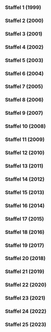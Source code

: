
=== Staffel 1 (1999) ===

{{Episodenlistentabelle|BREITE=100%
| ZUSAMMENFASSUNG = nein
| SORTIERBAR = nein
| REGISSEUR = ja
| DREHBUCH = nein
| Feld1 = Französischer Titel
| INHALT =
{{Episodenlisteneintrag2
| NR_GES = 1
| NR_ST = 1
| OT = Beirut - die Milliarden-Dollar-Utopie<ref>Internetquellen zur Episode ''„Beirut - die Milliarden-Dollar-Utopie“'': ''fernsehserien.de'': Folge [https://www.fernsehserien.de/arte-360grad-reportage/folgen/1-traum-staedte-beirut-die-milliarden-dollar-utopie-339116 1] Folgen-ID [https://www.fernsehserien.de/arte-360grad-reportage/folgen/1-traum-staedte-beirut-die-milliarden-dollar-utopie-339116 339116], ''thetvdb.com'': Staffel/Episode [https://thetvdb.com/series/272599-show/episodes/4641893 S01E01] Episoden-ID [https://thetvdb.com/series/272599-show/episodes/4641893 4641893], ''youtube.com'': Video-ID [https://www.youtube.com/watch?v=E_uSFyHf7BM E_uSFyHf7BM]</ref>
| Feld1 = -
| REG = Klaus Hein
| EA = 1999-01-04
| ZF = Nach einem 15-jährigen Bürgerkrieg in Beirut entstehen täglich neue Marmorfassaden inmitten der Trümmerlandschaft. Die Baugesellschaft „Solidere“ enteignet Eigentümer und gibt ihnen Aktien, um der Stadt ein neues Gesicht zu geben. Die Flüchtlingsunterkünfte müssen weichen, während Premierminister Rafik Hairi von einem ehrgeizigen Projekt träumt, um Beirut als Finanz- und Dienstleistungszentrum wiederherzustellen. Während die Beiruter zwischen Müllbergen leben, stellt sich die Frage, wer den hohen Preis für die Umgestaltung der Stadt zahlen muss. Das Ziel von „Solidere“, aus der Asche eine neue Metropole zu schaffen, ist umstritten.
}}
{{Episodenlisteneintrag2
| NR_GES = 2
| NR_ST = 2
| OT = Chandigarh - Leben im Beton<ref>Internetquellen zur Episode ''„Chandigarh - Leben im Beton“'': ''fernsehserien.de'': Folge [https://www.fernsehserien.de/arte-360grad-reportage/folgen/2-traum-staedte-chandigarh-leben-im-beton-339117 2] Folgen-ID [https://www.fernsehserien.de/arte-360grad-reportage/folgen/2-traum-staedte-chandigarh-leben-im-beton-339117 339117], ''thetvdb.com'': Staffel/Episode [https://thetvdb.com/series/272599-show/episodes/4641894 S01E02] Episoden-ID [https://thetvdb.com/series/272599-show/episodes/4641894 4641894], ''youtube.com'': Video-ID [https://www.youtube.com/watch?v=FGgrN8pRhTU FGgrN8pRhTU]</ref>
| Feld1 = -
| REG = Sylvain Roumette
| EA = 1999-01-05
| ZF = Chandigarh, eine 1948 aus dem Nichts entstandene Stadt, ist ein politisches Manifest für das neue Indien. Le Corbusier entwarf sie als neue Wohn- und Arbeitsstätte, die den Wandel zur modernen Industriegesellschaft symbolisiert. Der Film zeigt jedoch, wie die Bewohner die Stadt für ihre eigenen Bedürfnisse nutzen und weniger nach den Visionen von Le Corbusier leben. Rechtsanwalt Gupta schwärmt von Chandigarh, obwohl die anfängliche strikte Trennung der Lebensbereiche gescheitert ist. Selbst die ärmsten Bewohner, wie Rikscha-Fahrer Satish, möchten nirgendwo anders leben.
}}
{{Episodenlisteneintrag2
| NR_GES = 3
| NR_ST = 3
| OT = Brasilia - Metropole vom Reißbrett<ref>Internetquellen zur Episode ''„Brasilia - Metropole vom Reißbrett“'': ''fernsehserien.de'': Folge [https://www.fernsehserien.de/arte-360grad-reportage/folgen/3-traum-staedte-brasilia-metropole-vom-reissbrett-339118 3] Folgen-ID [https://www.fernsehserien.de/arte-360grad-reportage/folgen/3-traum-staedte-brasilia-metropole-vom-reissbrett-339118 339118], ''thetvdb.com'': Staffel/Episode [https://thetvdb.com/series/272599-show/episodes/4641895 S01E03] Episoden-ID [https://thetvdb.com/series/272599-show/episodes/4641895 4641895], ''youtube.com'': Video-ID [https://www.youtube.com/watch?v=_7Y2Y4bbw9s _7Y2Y4bbw9s]</ref>
| Feld1 = -
| REG = Jorge Bodanzky
| EA = 1999-01-06
| ZF = Die Gründung von Brasilia im Jahr 1960 zog Menschen an, die alle die Vision einer Stadt ohne soziale Unterschiede teilten. Der Städteplaner Lucio Costa gewann einen nationalen Wettbewerb und entwarf einen Grundriss mit einer kreuzförmigen Anordnung, symbolisch für Zeit, Raum und Ewigkeit. Brasilia wurde mitten in der Einöde des Landes gebaut. Doch der Militärputsch von 1964 beendete abrupt den Traum der Menschen, bevor die Utopie Wirklichkeit werden konnte. Heute sind die sozialen Gegensätze in Brasilia besonders stark, aber die Stadt gilt immer noch als Denkmaschine des Landes. Luiz Umberto, ein Architekt und Professor, der den Militärputsch erlebte, bleibt seiner Stadt treu.
}}
{{Episodenlisteneintrag2
| NR_GES = 4
| NR_ST = 4
| OT = Celebration - Leben in Harmonie<ref>Internetquellen zur Episode ''„Celebration - Leben in Harmonie“'': ''fernsehserien.de'': Folge [https://www.fernsehserien.de/arte-360grad-reportage/folgen/4-traum-staedte-celebration-leben-in-harmonie-339119 4] Folgen-ID [https://www.fernsehserien.de/arte-360grad-reportage/folgen/4-traum-staedte-celebration-leben-in-harmonie-339119 339119], ''thetvdb.com'': Staffel/Episode [https://thetvdb.com/series/272599-show/episodes/4641896 S01E04] Episoden-ID [https://thetvdb.com/series/272599-show/episodes/4641896 4641896], ''youtube.com'': Video-ID [https://www.youtube.com/watch?v=cA7vQS4fCTI cA7vQS4fCTI]</ref>
| Feld1 = -
| REG = Walter Tauber
| EA = 1999-01-07
| ZF = Celebration ist eine von Disney geschaffene Stadt, die den modernen Städtebau verkörpern soll. Das Konzept des „New Urbanism“ zielt darauf ab, Vororte neues Leben einzuhauchen und amerikanische Tugenden wie Gemeinschaftssinn wiederzubeleben. Autos sind in den Hinterhöfen verbannt, während nostalgische Einfamilienhäuser mit offenen Veranden eine ruhige und harmonische Atmosphäre schaffen. Die Familie steht im Mittelpunkt, vernetzt mit der Nachbarschaft. Einwohner wie Pat und Ken Liles genießen die Gemeinschaft und akzeptieren die Führung eines Disney-Managers als Bürgermeister-Ersatz.
}}
{{Episodenlisteneintrag
| NR_GES = 5
| NR_ST = 5
| OT = Die mächtigen Frauen von Juchitán<ref>Internetquellen zur Episode ''„Die mächtigen Frauen von Juchitán“'': ''fernsehserien.de'': Folge [https://www.fernsehserien.de/arte-360grad-reportage/folgen/5-weibs-bilder-die-maechtigen-frauen-von-juchitan-339120 5] Folgen-ID [https://www.fernsehserien.de/arte-360grad-reportage/folgen/5-weibs-bilder-die-maechtigen-frauen-von-juchitan-339120 339120], ''thetvdb.com'': Staffel/Episode [https://thetvdb.com/series/272599-show/episodes/4641897 S01E05] Episoden-ID [https://thetvdb.com/series/272599-show/episodes/4641897 4641897], ''imdb.com'': Titel-ID [https://www.imdb.com/title/tt3369154 tt3369154], ''youtube.com'': Video-ID [https://www.youtube.com/watch?v=1mSDukDzpDM 1mSDukDzpDM]</ref>
| Feld1 = -
| REG = Carmen Butta
| EA = 1999-02-01
}}
{{Episodenlisteneintrag
| NR_GES = 6
| NR_ST = 6
| OT = Hazeras Geschäfte<ref>Internetquellen zur Episode ''„Hazeras Geschäfte“'': ''fernsehserien.de'': Folge [https://www.fernsehserien.de/arte-360grad-reportage/folgen/6-weibs-bilder-hazeras-geschaefte-339123 6] Folgen-ID [https://www.fernsehserien.de/arte-360grad-reportage/folgen/6-weibs-bilder-hazeras-geschaefte-339123 339123], ''thetvdb.com'': Staffel/Episode [https://thetvdb.com/series/272599-show/episodes/4641898 S01E06] Episoden-ID [https://thetvdb.com/series/272599-show/episodes/4641898 4641898], ''youtube.com'': Video-ID [https://www.youtube.com/watch?v=R5rvxs4hX20 R5rvxs4hX20]</ref>
| Feld1 = -
| REG = Sigrun Matthiesen
| EA = 1999-02-02
}}
{{Episodenlisteneintrag
| NR_GES = 7
| NR_ST = 7
| OT = Die neue Kunst des Kinderkriegens<ref>Internetquellen zur Episode ''„Die neue Kunst des Kinderkriegens“'': ''fernsehserien.de'': Folge [https://www.fernsehserien.de/arte-360grad-reportage/folgen/7-weibs-bilder-die-neue-kunst-des-kinderkriegens-339122 7] Folgen-ID [https://www.fernsehserien.de/arte-360grad-reportage/folgen/7-weibs-bilder-die-neue-kunst-des-kinderkriegens-339122 339122], ''thetvdb.com'': Staffel/Episode [https://thetvdb.com/series/272599-show/episodes/4641899 S01E07] Episoden-ID [https://thetvdb.com/series/272599-show/episodes/4641899 4641899], ''youtube.com'': Video-ID [https://www.youtube.com/watch?v=LrC1AVBi3c4 LrC1AVBi3c4]</ref>
| Feld1 = -
| REG = Maren Niemeyer
| EA = 1999-02-03
}}
{{Episodenlisteneintrag
| NR_GES = 8
| NR_ST = 8
| OT = Der kleine Unterschied im Kopf<ref>Internetquellen zur Episode ''„Der kleine Unterschied im Kopf“'': ''fernsehserien.de'': Folge [https://www.fernsehserien.de/arte-360grad-reportage/folgen/8-weibs-bilder-der-kleine-unterschied-im-kopf-339124 8] Folgen-ID [https://www.fernsehserien.de/arte-360grad-reportage/folgen/8-weibs-bilder-der-kleine-unterschied-im-kopf-339124 339124], ''thetvdb.com'': Staffel/Episode [https://thetvdb.com/series/272599-show/episodes/4641900 S01E08] Episoden-ID [https://thetvdb.com/series/272599-show/episodes/4641900 4641900], ''youtube.com'': Video-ID [https://www.youtube.com/watch?v=cwkotpcPnSw cwkotpcPnSw]</ref>
| Feld1 = -
| REG = Elke Werry
| EA = 1999-02-04
}}
{{Episodenlisteneintrag
| NR_GES = 9
| NR_ST = 9
| OT = Die Spurensucher<ref>Internetquellen zur Episode ''„Die Spurensucher“'': ''fernsehserien.de'': Folge [https://www.fernsehserien.de/arte-360grad-reportage/folgen/9-regenwald-die-spurensucher-339121 9] Folgen-ID [https://www.fernsehserien.de/arte-360grad-reportage/folgen/9-regenwald-die-spurensucher-339121 339121], ''thetvdb.com'': Staffel/Episode [https://thetvdb.com/series/272599-show/episodes/4641901 S01E09] Episoden-ID [https://thetvdb.com/series/272599-show/episodes/4641901 4641901], ''youtube.com'': Video-ID [https://www.youtube.com/watch?v=Lo0nKPEQ8Rw Lo0nKPEQ8Rw]</ref>
| Feld1 = -
| REG = Thomas Wartmann
| EA = 1999-03-01
}}
{{Episodenlisteneintrag
| NR_GES = 10
| NR_ST = 10
| OT = Auf dem Holzweg<ref>Internetquellen zur Episode ''„Auf dem Holzweg“'': ''fernsehserien.de'': Folge [https://www.fernsehserien.de/arte-360grad-reportage/folgen/10-regenwald-auf-dem-holzweg-339125 10] Folgen-ID [https://www.fernsehserien.de/arte-360grad-reportage/folgen/10-regenwald-auf-dem-holzweg-339125 339125], ''thetvdb.com'': Staffel/Episode [https://thetvdb.com/series/272599-show/episodes/4641902 S01E10] Episoden-ID [https://thetvdb.com/series/272599-show/episodes/4641902 4641902], ''youtube.com'': Video-ID [https://www.youtube.com/watch?v=XAyYoAetjuQ XAyYoAetjuQ]</ref>
| Feld1 = -
| REG = Thomas Wartmann
| EA = 1999-03-02
}}
{{Episodenlisteneintrag
| NR_GES = 11
| NR_ST = 11
| OT = Der Geist des Vogels - Heilkraft aus dem Urwald<ref>Internetquellen zur Episode ''„Der Geist des Vogels - Heilkraft aus dem Urwald“'': ''fernsehserien.de'': Folge [https://www.fernsehserien.de/arte-360grad-reportage/folgen/11-regenwald-der-geist-des-vogels-heilkraft-aus-dem-urwald-339126 11] Folgen-ID [https://www.fernsehserien.de/arte-360grad-reportage/folgen/11-regenwald-der-geist-des-vogels-heilkraft-aus-dem-urwald-339126 339126], ''thetvdb.com'': Staffel/Episode [https://thetvdb.com/series/272599-show/episodes/4641903 S01E11] Episoden-ID [https://thetvdb.com/series/272599-show/episodes/4641903 4641903], ''youtube.com'': Video-ID [https://www.youtube.com/watch?v=NrEukDOS1EA NrEukDOS1EA]</ref>
| Feld1 = -
| REG = Walter Tauber
| EA = 1999-03-03
}}
{{Episodenlisteneintrag
| NR_GES = 12
| NR_ST = 12
| OT = Die Pille für den Wald<ref>Internetquellen zur Episode ''„Die Pille für den Wald“'': ''fernsehserien.de'': Folge [https://www.fernsehserien.de/arte-360grad-reportage/folgen/12-regenwald-die-pille-fuer-den-wald-339127 12] Folgen-ID [https://www.fernsehserien.de/arte-360grad-reportage/folgen/12-regenwald-die-pille-fuer-den-wald-339127 339127], ''thetvdb.com'': Staffel/Episode [https://thetvdb.com/series/272599-show/episodes/4641904 S01E12] Episoden-ID [https://thetvdb.com/series/272599-show/episodes/4641904 4641904], ''youtube.com'': Video-ID [https://www.youtube.com/watch?v=dLFIQxBpprQ dLFIQxBpprQ]</ref>
| Feld1 = -
| REG = Jens Dücker
| EA = 1999-03-04
}}
{{Episodenlisteneintrag
| NR_GES = 13
| NR_ST = 13
| OT = Copyright Natur<ref>Internetquellen zur Episode ''„Copyright Natur“'': ''fernsehserien.de'': Folge [https://www.fernsehserien.de/arte-360grad-reportage/folgen/13-vorbild-natur-copyright-natur-339129 13] Folgen-ID [https://www.fernsehserien.de/arte-360grad-reportage/folgen/13-vorbild-natur-copyright-natur-339129 339129], ''thetvdb.com'': Staffel/Episode [https://thetvdb.com/series/272599-show/episodes/4641905 S01E13] Episoden-ID [https://thetvdb.com/series/272599-show/episodes/4641905 4641905], ''youtube.com'': Video-ID [https://www.youtube.com/watch?v=tCbl1P76mxs tCbl1P76mxs]</ref>
| Feld1 = -
| REG = Thomas Brodbeck, Thomas Simmon
| EA = 1999-04-05
}}
{{Episodenlisteneintrag
| NR_GES = 14
| NR_ST = 14
| OT = Mensch Roboter!<ref>Internetquellen zur Episode ''„Mensch Roboter!“'': ''fernsehserien.de'': Folge [https://www.fernsehserien.de/arte-360grad-reportage/folgen/14-vorbild-natur-mensch-roboter-339130 14] Folgen-ID [https://www.fernsehserien.de/arte-360grad-reportage/folgen/14-vorbild-natur-mensch-roboter-339130 339130], ''thetvdb.com'': Staffel/Episode [https://thetvdb.com/series/272599-show/episodes/4641906 S01E14] Episoden-ID [https://thetvdb.com/series/272599-show/episodes/4641906 4641906], ''youtube.com'': Video-ID [https://www.youtube.com/watch?v=vqEw-I_qCfU vqEw-I_qCfU]</ref>
| Feld1 = -
| REG = Thomas Brodbeck, Hartmut Vogel
| EA = 1999-04-06
}}
{{Episodenlisteneintrag
| NR_GES = 15
| NR_ST = 15
| OT = ABC des Universums<ref>Internetquellen zur Episode ''„ABC des Universums“'': ''fernsehserien.de'': Folge [https://www.fernsehserien.de/arte-360grad-reportage/folgen/15-vorbild-natur-abc-des-universums-339131 15] Folgen-ID [https://www.fernsehserien.de/arte-360grad-reportage/folgen/15-vorbild-natur-abc-des-universums-339131 339131], ''thetvdb.com'': Staffel/Episode [https://thetvdb.com/series/272599-show/episodes/4641907 S01E15] Episoden-ID [https://thetvdb.com/series/272599-show/episodes/4641907 4641907], ''youtube.com'': Video-ID [https://www.youtube.com/watch?v=rCzm-aVuTzg rCzm-aVuTzg]</ref>
| Feld1 = -
| REG = Thomas Brodbeck
| EA = 1999-04-07
}}
{{Episodenlisteneintrag
| NR_GES = 16
| NR_ST = 16
| OT = Die Erfindung der Wirklichkeit<ref>Internetquellen zur Episode ''„Die Erfindung der Wirklichkeit“'': ''fernsehserien.de'': Folge [https://www.fernsehserien.de/arte-360grad-reportage/folgen/16-vorbild-natur-die-erfindung-der-wirklichkeit-339132 16] Folgen-ID [https://www.fernsehserien.de/arte-360grad-reportage/folgen/16-vorbild-natur-die-erfindung-der-wirklichkeit-339132 339132], ''thetvdb.com'': Staffel/Episode [https://thetvdb.com/series/272599-show/episodes/4641908 S01E16] Episoden-ID [https://thetvdb.com/series/272599-show/episodes/4641908 4641908], ''youtube.com'': Video-ID [https://www.youtube.com/watch?v=06CDuq1PtKo 06CDuq1PtKo]</ref>
| Feld1 = -
| REG = Thomas Brodbeck, Hartmut Vogel
| EA = 1999-04-08
}}
{{Episodenlisteneintrag
| NR_GES = 17
| NR_ST = 17
| OT = Markt der Schönheit<ref>Internetquellen zur Episode ''„Markt der Schönheit“'': ''fernsehserien.de'': Folge [https://www.fernsehserien.de/arte-360grad-reportage/folgen/17-schoenheit-markt-der-schoenheit-339310 17] Folgen-ID [https://www.fernsehserien.de/arte-360grad-reportage/folgen/17-schoenheit-markt-der-schoenheit-339310 339310], ''thetvdb.com'': Staffel/Episode [https://thetvdb.com/series/272599-show/episodes/4641909 S01E17] Episoden-ID [https://thetvdb.com/series/272599-show/episodes/4641909 4641909], ''youtube.com'': Video-ID [https://www.youtube.com/watch?v=TNonjmeywIQ TNonjmeywIQ]</ref>
| Feld1 = -
| REG = Juliana Ruhfus
| EA = 1999-05-03
}}
{{Episodenlisteneintrag
| NR_GES = 18
| NR_ST = 18
| OT = Cuba - Von der stillen Revolte der Schönheit<ref>Internetquellen zur Episode ''„Cuba - Von der stillen Revolte der Schönheit“'': ''fernsehserien.de'': Folge [https://www.fernsehserien.de/arte-360grad-reportage/folgen/18-schoenheit-kuba-von-der-stillen-revolte-der-schoenheit-339333 18] Folgen-ID [https://www.fernsehserien.de/arte-360grad-reportage/folgen/18-schoenheit-kuba-von-der-stillen-revolte-der-schoenheit-339333 339333], ''thetvdb.com'': Staffel/Episode [https://thetvdb.com/series/272599-show/episodes/4641910 S01E18] Episoden-ID [https://thetvdb.com/series/272599-show/episodes/4641910 4641910], ''youtube.com'': Video-ID [https://www.youtube.com/watch?v=YKZbpc4kuSI YKZbpc4kuSI]</ref>
| Feld1 = -
| REG = Heidi E. Ewing
| EA = 1999-05-04
}}
{{Episodenlisteneintrag
| NR_GES = 19
| NR_ST = 19
| OT = Das Maß der Schönheit<ref>Internetquellen zur Episode ''„Das Maß der Schönheit“'': ''fernsehserien.de'': Folge [https://www.fernsehserien.de/arte-360grad-reportage/folgen/19-schoenheit-das-mass-der-schoenheit-339334 19] Folgen-ID [https://www.fernsehserien.de/arte-360grad-reportage/folgen/19-schoenheit-das-mass-der-schoenheit-339334 339334], ''thetvdb.com'': Staffel/Episode [https://thetvdb.com/series/272599-show/episodes/4641911 S01E19] Episoden-ID [https://thetvdb.com/series/272599-show/episodes/4641911 4641911], ''youtube.com'': Video-ID [https://www.youtube.com/watch?v=LpKB8n-ejwk LpKB8n-ejwk]</ref>
| Feld1 = -
| REG = Tony Mason
| EA = 1999-05-05
}}
{{Episodenlisteneintrag
| NR_GES = 20
| NR_ST = 20
| OT = Die andere Seite der Schönheit<ref>Internetquellen zur Episode ''„Die andere Seite der Schönheit“'': ''fernsehserien.de'': Folge [https://www.fernsehserien.de/arte-360grad-reportage/folgen/20-schoenheit-die-andere-seite-der-schoenheit-339328 20] Folgen-ID [https://www.fernsehserien.de/arte-360grad-reportage/folgen/20-schoenheit-die-andere-seite-der-schoenheit-339328 339328], ''thetvdb.com'': Staffel/Episode [https://thetvdb.com/series/272599-show/episodes/4641912 S01E20] Episoden-ID [https://thetvdb.com/series/272599-show/episodes/4641912 4641912], ''youtube.com'': Video-ID [https://www.youtube.com/watch?v=tcYPNiXisX0 tcYPNiXisX0]</ref>
| Feld1 = -
| REG = Chris Ledger
| EA = 1999-05-06
}}
{{Episodenlisteneintrag
| NR_GES = 21
| NR_ST = 21
| OT = Geniale Störenfriede<ref>Internetquellen zur Episode ''„Geniale Störenfriede“'': ''fernsehserien.de'': Folge [https://www.fernsehserien.de/arte-360grad-reportage/folgen/21-intelligenz-geniale-stoerenfriede-339133 21] Folgen-ID [https://www.fernsehserien.de/arte-360grad-reportage/folgen/21-intelligenz-geniale-stoerenfriede-339133 339133], ''thetvdb.com'': Staffel/Episode [https://thetvdb.com/series/272599-show/episodes/4824521 S01E21] Episoden-ID [https://thetvdb.com/series/272599-show/episodes/4824521 4824521], ''youtube.com'': Video-ID [https://www.youtube.com/watch?v=9N_DwJ2fymM 9N_DwJ2fymM]</ref>
| Feld1 = -
| REG = Wibke Kämpfer
| EA = 1999-07-05
}}
{{Episodenlisteneintrag
| NR_GES = 22
| NR_ST = 22
| OT = Musik macht klug<ref>Internetquellen zur Episode ''„Musik macht klug“'': ''fernsehserien.de'': Folge [https://www.fernsehserien.de/arte-360grad-reportage/folgen/22-intelligenz-musik-macht-klug-339134 22] Folgen-ID [https://www.fernsehserien.de/arte-360grad-reportage/folgen/22-intelligenz-musik-macht-klug-339134 339134], ''thetvdb.com'': Staffel/Episode [https://thetvdb.com/series/272599-show/episodes/4824525 S01E22] Episoden-ID [https://thetvdb.com/series/272599-show/episodes/4824525 4824525], ''youtube.com'': Video-ID [https://www.youtube.com/watch?v=GdWPt-utQPM GdWPt-utQPM]</ref>
| Feld1 = -
| REG = Michael Richter
| EA = 1999-07-06
}}
{{Episodenlisteneintrag
| NR_GES = 23
| NR_ST = 23
| OT = „Think Tank“ - Die Schule der Affen<ref>Internetquellen zur Episode ''„„Think Tank“ - Die Schule der Affen“'': ''fernsehserien.de'': Folge [https://www.fernsehserien.de/arte-360grad-reportage/folgen/23-intelligenz-think-tank-die-schule-der-affen-339157 23] Folgen-ID [https://www.fernsehserien.de/arte-360grad-reportage/folgen/23-intelligenz-think-tank-die-schule-der-affen-339157 339157], ''thetvdb.com'': Staffel/Episode [https://thetvdb.com/series/272599-show/episodes/4824526 S01E23] Episoden-ID [https://thetvdb.com/series/272599-show/episodes/4824526 4824526], ''youtube.com'': Video-ID [https://www.youtube.com/watch?v=P6QzAbgbxFg P6QzAbgbxFg]</ref>
| Feld1 = -
| REG = Dietrich von Ruffer
| EA = 1999-07-07
}}
{{Episodenlisteneintrag
| NR_GES = 24
| NR_ST = 24
| OT = Künstliche Intelligenz<ref>Internetquellen zur Episode ''„Künstliche Intelligenz“'': ''fernsehserien.de'': Folge [https://www.fernsehserien.de/arte-360grad-reportage/folgen/24-intelligenz-kuenstliche-intelligenz-339158 24] Folgen-ID [https://www.fernsehserien.de/arte-360grad-reportage/folgen/24-intelligenz-kuenstliche-intelligenz-339158 339158], ''thetvdb.com'': Staffel/Episode [https://thetvdb.com/series/272599-show/episodes/4824528 S01E24] Episoden-ID [https://thetvdb.com/series/272599-show/episodes/4824528 4824528], ''youtube.com'': Video-ID [https://www.youtube.com/watch?v=3rC25gW3xxk 3rC25gW3xxk]</ref>
| Feld1 = -
| REG = Tilman Brucker
| EA = 1999-07-08
}}
{{Episodenlisteneintrag
| NR_GES = 25
| NR_ST = 25
| OT = Der Kaninchen-Krieg<ref>Internetquellen zur Episode ''„Der Kaninchen-Krieg“'': ''fernsehserien.de'': Folge [https://www.fernsehserien.de/arte-360grad-reportage/folgen/25-irren-ist-menschlich-der-kaninchen-krieg-339138 25] Folgen-ID [https://www.fernsehserien.de/arte-360grad-reportage/folgen/25-irren-ist-menschlich-der-kaninchen-krieg-339138 339138], ''thetvdb.com'': Staffel/Episode [https://thetvdb.com/series/272599-show/episodes/4824530 S01E25] Episoden-ID [https://thetvdb.com/series/272599-show/episodes/4824530 4824530], ''youtube.com'': Video-ID [https://www.youtube.com/watch?v=jYrt-OPNDJM jYrt-OPNDJM]</ref>
| Feld1 = -
| REG = Anna Cater
| EA = 1999-09-06
}}
{{Episodenlisteneintrag
| NR_GES = 26
| NR_ST = 26
| OT = Countdown ins Desaster<ref>Internetquellen zur Episode ''„Countdown ins Desaster“'': ''fernsehserien.de'': Folge [https://www.fernsehserien.de/arte-360grad-reportage/folgen/26-irren-ist-menschlich-countdown-ins-desaster-339139 26] Folgen-ID [https://www.fernsehserien.de/arte-360grad-reportage/folgen/26-irren-ist-menschlich-countdown-ins-desaster-339139 339139], ''thetvdb.com'': Staffel/Episode [https://thetvdb.com/series/272599-show/episodes/4824531 S01E26] Episoden-ID [https://thetvdb.com/series/272599-show/episodes/4824531 4824531], ''youtube.com'': Video-ID [https://www.youtube.com/watch?v=Re2So-kXO2E Re2So-kXO2E]</ref>
| Feld1 = -
| REG = Jeff Swimmer
| EA = 1999-09-07
}}
{{Episodenlisteneintrag
| NR_GES = 27
| NR_ST = 27
| OT = Liebe und andere Katastrophen<ref>Internetquellen zur Episode ''„Liebe und andere Katastrophen“'': ''fernsehserien.de'': Folge [https://www.fernsehserien.de/arte-360grad-reportage/folgen/27-irren-ist-menschlich-liebe-und-andere-katastrophen-339140 27] Folgen-ID [https://www.fernsehserien.de/arte-360grad-reportage/folgen/27-irren-ist-menschlich-liebe-und-andere-katastrophen-339140 339140], ''thetvdb.com'': Staffel/Episode [https://thetvdb.com/series/272599-show/episodes/4824532 S01E27] Episoden-ID [https://thetvdb.com/series/272599-show/episodes/4824532 4824532], ''youtube.com'': Video-ID [https://www.youtube.com/watch?v=WgWcbKnYJJY WgWcbKnYJJY]</ref>
| Feld1 = -
| REG = Eddie Baddage
| EA = 1999-09-08
}}
{{Episodenlisteneintrag
| NR_GES = 28
| NR_ST = 28
| OT = Verkehrte Sicherheit<ref>Internetquellen zur Episode ''„Verkehrte Sicherheit“'': ''fernsehserien.de'': Folge [https://www.fernsehserien.de/arte-360grad-reportage/folgen/28-irren-ist-menschlich-verkehrte-sicherheit-339141 28] Folgen-ID [https://www.fernsehserien.de/arte-360grad-reportage/folgen/28-irren-ist-menschlich-verkehrte-sicherheit-339141 339141], ''thetvdb.com'': Staffel/Episode [https://thetvdb.com/series/272599-show/episodes/4824533 S01E28] Episoden-ID [https://thetvdb.com/series/272599-show/episodes/4824533 4824533], ''youtube.com'': Video-ID [https://www.youtube.com/watch?v=G1M3FDyey0k G1M3FDyey0k]</ref>
| Feld1 = -
| REG = Steve Bowles
| EA = 1999-09-09
}}
{{Episodenlisteneintrag
| NR_GES = 29
| NR_ST = 29
| OT = Die Meister des Glücks<ref>Internetquellen zur Episode ''„Die Meister des Glücks“'': ''fernsehserien.de'': Folge [https://www.fernsehserien.de/arte-360grad-reportage/folgen/29-die-suche-nach-dem-glueck-die-meister-des-gluecks-339142 29] Folgen-ID [https://www.fernsehserien.de/arte-360grad-reportage/folgen/29-die-suche-nach-dem-glueck-die-meister-des-gluecks-339142 339142], ''thetvdb.com'': Staffel/Episode [https://thetvdb.com/series/272599-show/episodes/4824535 S01E29] Episoden-ID [https://thetvdb.com/series/272599-show/episodes/4824535 4824535], ''youtube.com'': Video-ID [https://www.youtube.com/watch?v=1U3Bl34Iu3A 1U3Bl34Iu3A]</ref>
| Feld1 = -
| REG = Harold Woetzel
| EA = 1999-10-11
}}
{{Episodenlisteneintrag
| NR_GES = 30
| NR_ST = 30
| OT = Die Macht des Lachens<ref>Internetquellen zur Episode ''„Die Macht des Lachens“'': ''fernsehserien.de'': Folge [https://www.fernsehserien.de/arte-360grad-reportage/folgen/30-die-suche-nach-dem-glueck-die-macht-des-lachens-339143 30] Folgen-ID [https://www.fernsehserien.de/arte-360grad-reportage/folgen/30-die-suche-nach-dem-glueck-die-macht-des-lachens-339143 339143], ''thetvdb.com'': Staffel/Episode [https://thetvdb.com/series/272599-show/episodes/4824536 S01E30] Episoden-ID [https://thetvdb.com/series/272599-show/episodes/4824536 4824536], ''youtube.com'': Video-ID [https://www.youtube.com/watch?v=TCOpr5a6tAY TCOpr5a6tAY]</ref>
| Feld1 = -
| REG = Ludo Graham
| EA = 1999-10-12
}}
{{Episodenlisteneintrag
| NR_GES = 31
| NR_ST = 31
| OT = Chemie der Traurigkeit<ref>Internetquellen zur Episode ''„Chemie der Traurigkeit“'': ''fernsehserien.de'': Folge [https://www.fernsehserien.de/arte-360grad-reportage/folgen/31-die-suche-nach-dem-glueck-chemie-der-traurigkeit-339144 31] Folgen-ID [https://www.fernsehserien.de/arte-360grad-reportage/folgen/31-die-suche-nach-dem-glueck-chemie-der-traurigkeit-339144 339144], ''thetvdb.com'': Staffel/Episode [https://thetvdb.com/series/272599-show/episodes/4824537 S01E31] Episoden-ID [https://thetvdb.com/series/272599-show/episodes/4824537 4824537], ''youtube.com'': Video-ID [https://www.youtube.com/watch?v=1SVM-x4U7w4 1SVM-x4U7w4]</ref>
| Feld1 = -
| REG = Thomas Wartmann
| EA = 1999-10-13
}}
{{Episodenlisteneintrag
| NR_GES = 32
| NR_ST = 32
| OT = Insel der Glücklichsten<ref>Internetquellen zur Episode ''„Insel der Glücklichsten“'': ''fernsehserien.de'': Folge [https://www.fernsehserien.de/arte-360grad-reportage/folgen/32-die-suche-nach-dem-glueck-insel-der-gluecklichsten-339145 32] Folgen-ID [https://www.fernsehserien.de/arte-360grad-reportage/folgen/32-die-suche-nach-dem-glueck-insel-der-gluecklichsten-339145 339145], ''thetvdb.com'': Staffel/Episode [https://thetvdb.com/series/272599-show/episodes/4824538 S01E32] Episoden-ID [https://thetvdb.com/series/272599-show/episodes/4824538 4824538], ''youtube.com'': Video-ID [https://www.youtube.com/watch?v=0ejrRWcXiro 0ejrRWcXiro]</ref>
| Feld1 = -
| REG = Harold Woetzel
| EA = 1999-10-14
}}
{{Episodenlisteneintrag
| NR_GES = 33
| NR_ST = 33
| OT = Hunger nach Sonne<ref>Internetquellen zur Episode ''„Hunger nach Sonne“'': ''fernsehserien.de'': Folge [https://www.fernsehserien.de/arte-360grad-reportage/folgen/33-universum-des-lichts-hunger-nach-sonne-339137 33] Folgen-ID [https://www.fernsehserien.de/arte-360grad-reportage/folgen/33-universum-des-lichts-hunger-nach-sonne-339137 339137], ''thetvdb.com'': Staffel/Episode [https://thetvdb.com/series/272599-show/episodes/4824539 S01E33] Episoden-ID [https://thetvdb.com/series/272599-show/episodes/4824539 4824539], ''youtube.com'': Video-ID [https://www.youtube.com/watch?v=WicPXmsDRC8 WicPXmsDRC8]</ref>
| Feld1 = -
| REG = Walter Tauber
| EA = 1999-11-01
}}
{{Episodenlisteneintrag
| NR_GES = 34
| NR_ST = 34
| OT = Die Leuchtkraft der Natur<ref>Internetquellen zur Episode ''„Die Leuchtkraft der Natur“'': ''fernsehserien.de'': Folge [https://www.fernsehserien.de/arte-360grad-reportage/folgen/34-universum-des-lichts-die-leuchtkraft-der-natur-339146 34] Folgen-ID [https://www.fernsehserien.de/arte-360grad-reportage/folgen/34-universum-des-lichts-die-leuchtkraft-der-natur-339146 339146], ''thetvdb.com'': Staffel/Episode [https://thetvdb.com/series/272599-show/episodes/4824541 S01E34] Episoden-ID [https://thetvdb.com/series/272599-show/episodes/4824541 4824541], ''youtube.com'': Video-ID [https://www.youtube.com/watch?v=epuV5ouQ7OA epuV5ouQ7OA]</ref>
| Feld1 = -
| REG = Claudia Wassmann
| EA = 1999-11-02
}}
{{Episodenlisteneintrag
| NR_GES = 35
| NR_ST = 35
| OT = Die Seele des Lichts<ref>Internetquellen zur Episode ''„Die Seele des Lichts“'': ''fernsehserien.de'': Folge [https://www.fernsehserien.de/arte-360grad-reportage/folgen/35-universum-des-lichts-die-seele-des-lichts-339147 35] Folgen-ID [https://www.fernsehserien.de/arte-360grad-reportage/folgen/35-universum-des-lichts-die-seele-des-lichts-339147 339147], ''thetvdb.com'': Staffel/Episode [https://thetvdb.com/series/272599-show/episodes/4824542 S01E35] Episoden-ID [https://thetvdb.com/series/272599-show/episodes/4824542 4824542], ''youtube.com'': Video-ID [https://www.youtube.com/watch?v=gFoyqUu_hAU gFoyqUu_hAU]</ref>
| Feld1 = -
| REG = Dietrich Krauß
| EA = 1999-11-03
}}
{{Episodenlisteneintrag
| NR_GES = 36
| NR_ST = 36
| OT = Lichtkunst - Kunstlicht<ref>Internetquellen zur Episode ''„Lichtkunst - Kunstlicht“'': ''fernsehserien.de'': Folge [https://www.fernsehserien.de/arte-360grad-reportage/folgen/36-universum-des-lichts-lichtkunst-kunstlicht-339148 36] Folgen-ID [https://www.fernsehserien.de/arte-360grad-reportage/folgen/36-universum-des-lichts-lichtkunst-kunstlicht-339148 339148], ''thetvdb.com'': Staffel/Episode [https://thetvdb.com/series/272599-show/episodes/4824544 S01E36] Episoden-ID [https://thetvdb.com/series/272599-show/episodes/4824544 4824544], ''youtube.com'': Video-ID [https://www.youtube.com/watch?v=FU3uG3sr75w FU3uG3sr75w]</ref>
| Feld1 = -
| REG = Elke Werry
| EA = 1999-11-04
}}
{{Episodenlisteneintrag
| NR_GES = 37
| NR_ST = 37
| OT = Eine Liebe auf Bali<ref>Internetquellen zur Episode ''„Eine Liebe auf Bali“'': ''fernsehserien.de'': Folge [https://www.fernsehserien.de/arte-360grad-reportage/folgen/37-im-namen-der-liebe-eine-liebe-auf-bali-339149 37] Folgen-ID [https://www.fernsehserien.de/arte-360grad-reportage/folgen/37-im-namen-der-liebe-eine-liebe-auf-bali-339149 339149], ''thetvdb.com'': Staffel/Episode [https://thetvdb.com/series/272599-show/episodes/4824545 S01E37] Episoden-ID [https://thetvdb.com/series/272599-show/episodes/4824545 4824545], ''youtube.com'': Video-ID [https://www.youtube.com/watch?v=kf8zhso0u4s kf8zhso0u4s]</ref>
| Feld1 = -
| REG = David Goodale
| EA = 1999-12-06
}}
{{Episodenlisteneintrag
| NR_GES = 38
| NR_ST = 38
| OT = Mythos Mutterliebe<ref>Internetquellen zur Episode ''„Mythos Mutterliebe“'': ''fernsehserien.de'': Folge [https://www.fernsehserien.de/arte-360grad-reportage/folgen/38-im-namen-der-liebe-mythos-mutterliebe-339150 38] Folgen-ID [https://www.fernsehserien.de/arte-360grad-reportage/folgen/38-im-namen-der-liebe-mythos-mutterliebe-339150 339150], ''thetvdb.com'': Staffel/Episode [https://thetvdb.com/series/272599-show/episodes/4824549 S01E38] Episoden-ID [https://thetvdb.com/series/272599-show/episodes/4824549 4824549], ''youtube.com'': Video-ID [https://www.youtube.com/watch?v=mgGI3er1qPI mgGI3er1qPI]</ref>
| Feld1 = -
| REG = Nadya Mahdi
| EA = 1999-12-07
}}
{{Episodenlisteneintrag
| NR_GES = 39
| NR_ST = 39
| OT = Angst macht verführerisch<ref>Internetquellen zur Episode ''„Angst macht verführerisch“'': ''fernsehserien.de'': Folge [https://www.fernsehserien.de/arte-360grad-reportage/folgen/39-im-namen-der-liebe-angst-macht-verfuehrerisch-339151 39] Folgen-ID [https://www.fernsehserien.de/arte-360grad-reportage/folgen/39-im-namen-der-liebe-angst-macht-verfuehrerisch-339151 339151], ''thetvdb.com'': Staffel/Episode [https://thetvdb.com/series/272599-show/episodes/4824550 S01E39] Episoden-ID [https://thetvdb.com/series/272599-show/episodes/4824550 4824550], ''youtube.com'': Video-ID [https://www.youtube.com/watch?v=c238XngnQas c238XngnQas]</ref>
| Feld1 = -
| REG = Chris Ledger
| EA = 1999-12-08
}}
{{Episodenlisteneintrag2
| NR_GES = 40
| NR_ST = 40
| OT = Menü der Zärtlichkeit<ref>Internetquellen zur Episode ''„Menü der Zärtlichkeit“'': ''fernsehserien.de'': Folge [https://www.fernsehserien.de/arte-360grad-reportage/folgen/40-im-namen-der-liebe-menue-der-zaertlichkeit-339152 40] Folgen-ID [https://www.fernsehserien.de/arte-360grad-reportage/folgen/40-im-namen-der-liebe-menue-der-zaertlichkeit-339152 339152], ''thetvdb.com'': Staffel/Episode [https://thetvdb.com/series/272599-show/episodes/4824551 S01E40] Episoden-ID [https://thetvdb.com/series/272599-show/episodes/4824551 4824551], ''youtube.com'': Video-ID [https://www.youtube.com/watch?v=cgu64PhWtA8 cgu64PhWtA8]</ref>
| Feld1 = -
| REG = Ludo Graham
| EA = 1999-12-09
| ZF = Die Verbindung zwischen Essen und Lust wird seit langem anerkannt. Forscher untersuchen nun die Wirkung von Lebensmitteln auf die Libido. Studien zeigen, dass Trüffel, Schokolade und Austern tatsächlich die sexuelle Lust steigern können. Sogar der Duft von Essen kann den sexuellen Appetit anregen. Der Neurologe Alan Hirsch untersucht den Einfluss von Essen auf das sexuelle Empfinden und behauptet, dass Männer, die Frauen verführen wollen, auf Parfüm verzichten und stattdessen Lakritze verwenden sollten. Dieses Ergebnis könnte der Kosmetikbranche missfallen.
}}
}}

=== Staffel 2 (2000) ===

{{Episodenlistentabelle|BREITE=100%
| ZUSAMMENFASSUNG = nein
| SORTIERBAR = nein
| REGISSEUR = ja
| DREHBUCH = nein
| Feld1 = Französischer Titel
| INHALT =
{{Episodenlisteneintrag
| NR_GES = 41
| NR_ST = 1
| OT = Ernstfall Erdbeben<ref>Internetquellen zur Episode ''„Ernstfall Erdbeben“'': ''fernsehserien.de'': Folge [https://www.fernsehserien.de/arte-360grad-reportage/folgen/41-naturgewalten-ernstfall-erdbeben-339153 41] Folgen-ID [https://www.fernsehserien.de/arte-360grad-reportage/folgen/41-naturgewalten-ernstfall-erdbeben-339153 339153], ''thetvdb.com'': Staffel/Episode [https://thetvdb.com/series/272599-show/episodes/4641913 S02E01] Episoden-ID [https://thetvdb.com/series/272599-show/episodes/4641913 4641913], ''youtube.com'': Video-ID [https://www.youtube.com/watch?v=MXBz7QnU3Po MXBz7QnU3Po]</ref>
| Feld1 = -
| REG = Jonathan Barker
| EA = 2000-01-10
}}
{{Episodenlisteneintrag
| NR_GES = 42
| NR_ST = 2
| OT = Tsunami - Die tödliche Welle<ref>Internetquellen zur Episode ''„Tsunami - Die tödliche Welle“'': ''fernsehserien.de'': Folge [https://www.fernsehserien.de/arte-360grad-reportage/folgen/42-naturgewalten-tsunami-die-todeswelle-339159 42] Folgen-ID [https://www.fernsehserien.de/arte-360grad-reportage/folgen/42-naturgewalten-tsunami-die-todeswelle-339159 339159], ''thetvdb.com'': Staffel/Episode [https://thetvdb.com/series/272599-show/episodes/4641914 S02E02] Episoden-ID [https://thetvdb.com/series/272599-show/episodes/4641914 4641914], ''youtube.com'': Video-ID [https://www.youtube.com/watch?v=DUxn9Li2rcU DUxn9Li2rcU]</ref>
| Feld1 = -
| REG = Michael Hutchinson
| EA = 2000-01-11
}}
{{Episodenlisteneintrag
| NR_GES = 43
| NR_ST = 3
| OT = Operation Wolkenbruch<ref>Internetquellen zur Episode ''„Operation Wolkenbruch“'': ''fernsehserien.de'': Folge [https://www.fernsehserien.de/arte-360grad-reportage/folgen/43-naturgewalten-operation-wolkenbruch-339160 43] Folgen-ID [https://www.fernsehserien.de/arte-360grad-reportage/folgen/43-naturgewalten-operation-wolkenbruch-339160 339160], ''thetvdb.com'': Staffel/Episode [https://thetvdb.com/series/272599-show/episodes/4641915 S02E03] Episoden-ID [https://thetvdb.com/series/272599-show/episodes/4641915 4641915], ''youtube.com'': Video-ID [https://www.youtube.com/watch?v=IjEjPOMZoGk IjEjPOMZoGk]</ref>
| Feld1 = -
| REG = Jonathan Barker
| EA = 2000-01-12
}}
{{Episodenlisteneintrag
| NR_GES = 44
| NR_ST = 4
| OT = Im Schatten des Vulkans<ref>Internetquellen zur Episode ''„Im Schatten des Vulkans“'': ''fernsehserien.de'': Folge [https://www.fernsehserien.de/arte-360grad-reportage/folgen/44-naturgewalten-im-schatten-des-vulkans-339161 44] Folgen-ID [https://www.fernsehserien.de/arte-360grad-reportage/folgen/44-naturgewalten-im-schatten-des-vulkans-339161 339161], ''thetvdb.com'': Staffel/Episode [https://thetvdb.com/series/272599-show/episodes/4641916 S02E04] Episoden-ID [https://thetvdb.com/series/272599-show/episodes/4641916 4641916], ''youtube.com'': Video-ID [https://www.youtube.com/watch?v=VGLT3ZeQwR0 VGLT3ZeQwR0]</ref>
| Feld1 = -
| REG = Michael Hutchinson
| EA = 2000-01-13
}}
{{Episodenlisteneintrag
| NR_GES = 45
| NR_ST = 5
| OT = Casino der Häuptlinge<ref>Internetquellen zur Episode ''„Casino der Häuptlinge“'': ''fernsehserien.de'': Folge [https://www.fernsehserien.de/arte-360grad-reportage/folgen/45-spiele-des-lebens-casino-der-haeuptlinge-339162 45] Folgen-ID [https://www.fernsehserien.de/arte-360grad-reportage/folgen/45-spiele-des-lebens-casino-der-haeuptlinge-339162 339162], ''thetvdb.com'': Staffel/Episode [https://thetvdb.com/series/272599-show/episodes/4641917 S02E05] Episoden-ID [https://thetvdb.com/series/272599-show/episodes/4641917 4641917], ''youtube.com'': Video-ID [https://www.youtube.com/watch?v=aONYl3VUqW4 aONYl3VUqW4]</ref>
| Feld1 = -
| REG = Carmen Butta
| EA = 2000-02-07
}}
{{Episodenlisteneintrag
| NR_GES = 46
| NR_ST = 6
| OT = Schach - Krieg auf 64 Feldern<ref>Internetquellen zur Episode ''„Schach - Krieg auf 64 Feldern“'': ''fernsehserien.de'': Folge [https://www.fernsehserien.de/arte-360grad-reportage/folgen/46-spiele-des-lebens-schach-krieg-auf-64-feldern-339163 46] Folgen-ID [https://www.fernsehserien.de/arte-360grad-reportage/folgen/46-spiele-des-lebens-schach-krieg-auf-64-feldern-339163 339163], ''thetvdb.com'': Staffel/Episode [https://thetvdb.com/series/272599-show/episodes/4641918 S02E06] Episoden-ID [https://thetvdb.com/series/272599-show/episodes/4641918 4641918], ''youtube.com'': Video-ID [https://www.youtube.com/watch?v=DHhe-fv1P_o DHhe-fv1P_o]</ref>
| Feld1 = -
| REG = Ilka Franzmann
| EA = 2000-02-08
}}
{{Episodenlisteneintrag
| NR_GES = 47
| NR_ST = 7
| OT = Mehr als nur ein Kinderspiel<ref>Internetquellen zur Episode ''„Mehr als nur ein Kinderspiel“'': ''fernsehserien.de'': Folge [https://www.fernsehserien.de/arte-360grad-reportage/folgen/47-spiele-des-lebens-mehr-als-nur-ein-kinderspiel-339164 47] Folgen-ID [https://www.fernsehserien.de/arte-360grad-reportage/folgen/47-spiele-des-lebens-mehr-als-nur-ein-kinderspiel-339164 339164], ''thetvdb.com'': Staffel/Episode [https://thetvdb.com/series/272599-show/episodes/4641919 S02E07] Episoden-ID [https://thetvdb.com/series/272599-show/episodes/4641919 4641919], ''youtube.com'': Video-ID [https://www.youtube.com/watch?v=KXkwwZ_o6n0 KXkwwZ_o6n0]</ref>
| Feld1 = -
| REG = Sabine Howe
| EA = 2000-02-09
}}
{{Episodenlisteneintrag
| NR_GES = 48
| NR_ST = 8
| OT = Spielplatz Natur<ref>Internetquellen zur Episode ''„Spielplatz Natur“'': ''fernsehserien.de'': Folge [https://www.fernsehserien.de/arte-360grad-reportage/folgen/48-spiele-des-lebens-spielplatz-natur-339165 48] Folgen-ID [https://www.fernsehserien.de/arte-360grad-reportage/folgen/48-spiele-des-lebens-spielplatz-natur-339165 339165], ''thetvdb.com'': Staffel/Episode [https://thetvdb.com/series/272599-show/episodes/4641920 S02E08] Episoden-ID [https://thetvdb.com/series/272599-show/episodes/4641920 4641920], ''imdb.com'': Titel-ID [https://www.imdb.com/title/tt1007057 tt1007057], ''youtube.com'': Video-ID [https://www.youtube.com/watch?v=6XpJnxWkHnU 6XpJnxWkHnU]</ref>
| Feld1 = -
| REG = Barbara Puskas
| EA = 2000-02-10
}}
{{Episodenlisteneintrag
| NR_GES = 49
| NR_ST = 9
| OT = Beruf Grabräuber<ref>Internetquellen zur Episode ''„Beruf Grabräuber“'': ''fernsehserien.de'': Folge [https://www.fernsehserien.de/arte-360grad-reportage/folgen/49-die-schatzjaeger-beruf-grabraeuber-339166 49] Folgen-ID [https://www.fernsehserien.de/arte-360grad-reportage/folgen/49-die-schatzjaeger-beruf-grabraeuber-339166 339166], ''thetvdb.com'': Staffel/Episode [https://thetvdb.com/series/272599-show/episodes/4641921 S02E09] Episoden-ID [https://thetvdb.com/series/272599-show/episodes/4641921 4641921], ''youtube.com'': Video-ID [https://www.youtube.com/watch?v=lpcnsH66igQ lpcnsH66igQ]</ref>
| Feld1 = -
| REG = Mary Crisp
| EA = 2000-03-06
}}
{{Episodenlisteneintrag
| NR_GES = 50
| NR_ST = 10
| OT = Schätze aus dem All<ref>Internetquellen zur Episode ''„Schätze aus dem All“'': ''fernsehserien.de'': Folge [https://www.fernsehserien.de/arte-360grad-reportage/folgen/50-die-schatzjaeger-schaetze-aus-dem-all-339167 50] Folgen-ID [https://www.fernsehserien.de/arte-360grad-reportage/folgen/50-die-schatzjaeger-schaetze-aus-dem-all-339167 339167], ''thetvdb.com'': Staffel/Episode [https://thetvdb.com/series/272599-show/episodes/4641922 S02E10] Episoden-ID [https://thetvdb.com/series/272599-show/episodes/4641922 4641922], ''youtube.com'': Video-ID [https://www.youtube.com/watch?v=auISYpA2psM auISYpA2psM]</ref>
| Feld1 = -
| REG = Mary Crisp
| EA = 2000-03-07
}}
{{Episodenlisteneintrag
| NR_GES = 51
| NR_ST = 11
| OT = Die Taucher der Goldküste<ref>Internetquellen zur Episode ''„Die Taucher der Goldküste“'': ''fernsehserien.de'': Folge [https://www.fernsehserien.de/arte-360grad-reportage/folgen/51-die-schatzjaeger-die-taucher-der-goldkueste-339168 51] Folgen-ID [https://www.fernsehserien.de/arte-360grad-reportage/folgen/51-die-schatzjaeger-die-taucher-der-goldkueste-339168 339168], ''thetvdb.com'': Staffel/Episode [https://thetvdb.com/series/272599-show/episodes/4641923 S02E11] Episoden-ID [https://thetvdb.com/series/272599-show/episodes/4641923 4641923], ''youtube.com'': Video-ID [https://www.youtube.com/watch?v=Jsm-8wxKxDo Jsm-8wxKxDo]</ref>
| Feld1 = -
| REG = Wayne Derrick
| EA = 2000-03-08
}}
{{Episodenlisteneintrag
| NR_GES = 52
| NR_ST = 12
| OT = Im Bann der Rubine<ref>Internetquellen zur Episode ''„Im Bann der Rubine“'': ''fernsehserien.de'': Folge [https://www.fernsehserien.de/arte-360grad-reportage/folgen/52-die-schatzjaeger-im-bann-der-rubine-339169 52] Folgen-ID [https://www.fernsehserien.de/arte-360grad-reportage/folgen/52-die-schatzjaeger-im-bann-der-rubine-339169 339169], ''thetvdb.com'': Staffel/Episode [https://thetvdb.com/series/272599-show/episodes/4641924 S02E12] Episoden-ID [https://thetvdb.com/series/272599-show/episodes/4641924 4641924], ''youtube.com'': Video-ID [https://www.youtube.com/watch?v=hYYAObzGdVs hYYAObzGdVs]</ref>
| Feld1 = -
| REG = Wayne Derrick
| EA = 2000-03-09
}}
{{Episodenlisteneintrag
| NR_GES = 53
| NR_ST = 13
| OT = Die Klinik der Schamanen<ref>Internetquellen zur Episode ''„Die Klinik der Schamanen“'': ''fernsehserien.de'': Folge [https://www.fernsehserien.de/arte-360grad-reportage/folgen/53-medizin-der-zukunft-die-klinik-der-schamanen-339171 53] Folgen-ID [https://www.fernsehserien.de/arte-360grad-reportage/folgen/53-medizin-der-zukunft-die-klinik-der-schamanen-339171 339171], ''thetvdb.com'': Staffel/Episode [https://thetvdb.com/series/272599-show/episodes/4641925 S02E13] Episoden-ID [https://thetvdb.com/series/272599-show/episodes/4641925 4641925], ''youtube.com'': Video-ID [https://www.youtube.com/watch?v=BsUR1lHoDNA BsUR1lHoDNA]</ref>
| Feld1 = -
| REG = Ute Gebhardt
| EA = 2000-05-01
}}
{{Episodenlisteneintrag
| NR_GES = 54
| NR_ST = 14
| OT = Organe nach Maß<ref>Internetquellen zur Episode ''„Organe nach Maß“'': ''fernsehserien.de'': Folge [https://www.fernsehserien.de/arte-360grad-reportage/folgen/54-medizin-der-zukunft-organe-nach-mass-339172 54] Folgen-ID [https://www.fernsehserien.de/arte-360grad-reportage/folgen/54-medizin-der-zukunft-organe-nach-mass-339172 339172], ''thetvdb.com'': Staffel/Episode [https://thetvdb.com/series/272599-show/episodes/4641926 S02E14] Episoden-ID [https://thetvdb.com/series/272599-show/episodes/4641926 4641926], ''youtube.com'': Video-ID [https://www.youtube.com/watch?v=unxzp52RP0c unxzp52RP0c]</ref>
| Feld1 = -
| REG = Helge Cramer
| EA = 2000-05-02
}}
{{Episodenlisteneintrag
| NR_GES = 55
| NR_ST = 15
| OT = Die Jäger des Lassa-Virus<ref>Internetquellen zur Episode ''„Die Jäger des Lassa-Virus“'': ''fernsehserien.de'': Folge [https://www.fernsehserien.de/arte-360grad-reportage/folgen/55-medizin-der-zukunft-die-jaeger-des-lassa-virus-339173 55] Folgen-ID [https://www.fernsehserien.de/arte-360grad-reportage/folgen/55-medizin-der-zukunft-die-jaeger-des-lassa-virus-339173 339173], ''thetvdb.com'': Staffel/Episode [https://thetvdb.com/series/272599-show/episodes/4641927 S02E15] Episoden-ID [https://thetvdb.com/series/272599-show/episodes/4641927 4641927], ''youtube.com'': Video-ID [https://www.youtube.com/watch?v=8ALpHNqxoL0 8ALpHNqxoL0]</ref>
| Feld1 = -
| REG = Dietrich von Ruffer
| EA = 2000-05-03
}}
{{Episodenlisteneintrag
| NR_GES = 56
| NR_ST = 16
| OT = Chirurgen am Joystick<ref>Internetquellen zur Episode ''„Chirurgen am Joystick“'': ''fernsehserien.de'': Folge [https://www.fernsehserien.de/arte-360grad-reportage/folgen/56-medizin-der-zukunft-chirurgen-am-joystick-339174 56] Folgen-ID [https://www.fernsehserien.de/arte-360grad-reportage/folgen/56-medizin-der-zukunft-chirurgen-am-joystick-339174 339174], ''thetvdb.com'': Staffel/Episode [https://thetvdb.com/series/272599-show/episodes/4641928 S02E16] Episoden-ID [https://thetvdb.com/series/272599-show/episodes/4641928 4641928], ''youtube.com'': Video-ID [https://www.youtube.com/watch?v=GlPBNbgtNpE GlPBNbgtNpE]</ref>
| Feld1 = -
| REG = Achim Kampmann
| EA = 2000-05-04
}}
{{Episodenlisteneintrag
| NR_GES = 57
| NR_ST = 17
| OT = Die Hightech-Polizei<ref>Internetquellen zur Episode ''„Die Hightech-Polizei“'': ''fernsehserien.de'': Folge [https://www.fernsehserien.de/arte-360grad-reportage/folgen/57-dem-taeter-auf-der-spur-die-hightech-polizei-339170 57] Folgen-ID [https://www.fernsehserien.de/arte-360grad-reportage/folgen/57-dem-taeter-auf-der-spur-die-hightech-polizei-339170 339170], ''thetvdb.com'': Staffel/Episode [https://thetvdb.com/series/272599-show/episodes/4641929 S02E17] Episoden-ID [https://thetvdb.com/series/272599-show/episodes/4641929 4641929], ''youtube.com'': Video-ID [https://www.youtube.com/watch?v=OeQIgSeBN5k OeQIgSeBN5k]</ref>
| Feld1 = -
| REG = Nicolas Brown
| EA = 2000-06-05
}}
{{Episodenlisteneintrag
| NR_GES = 58
| NR_ST = 18
| OT = Die Kunst des Fälschens<ref>Internetquellen zur Episode ''„Die Kunst des Fälschens“'': ''fernsehserien.de'': Folge [https://www.fernsehserien.de/arte-360grad-reportage/folgen/58-dem-taeter-auf-der-spur-die-kunst-des-faelschens-339175 58] Folgen-ID [https://www.fernsehserien.de/arte-360grad-reportage/folgen/58-dem-taeter-auf-der-spur-die-kunst-des-faelschens-339175 339175], ''thetvdb.com'': Staffel/Episode [https://thetvdb.com/series/272599-show/episodes/4641930 S02E18] Episoden-ID [https://thetvdb.com/series/272599-show/episodes/4641930 4641930], ''youtube.com'': Video-ID [https://www.youtube.com/watch?v=CuJOick2_ZY CuJOick2_ZY]</ref>
| Feld1 = -
| REG = Michael Hutchinson
| EA = 2000-06-06
}}
{{Episodenlisteneintrag
| NR_GES = 59
| NR_ST = 19
| OT = Geheimnisse der Toten<ref>Internetquellen zur Episode ''„Geheimnisse der Toten“'': ''fernsehserien.de'': Folge [https://www.fernsehserien.de/arte-360grad-reportage/folgen/59-dem-taeter-auf-der-spur-geheimnisse-der-toten-339308 59] Folgen-ID [https://www.fernsehserien.de/arte-360grad-reportage/folgen/59-dem-taeter-auf-der-spur-geheimnisse-der-toten-339308 339308], ''thetvdb.com'': Staffel/Episode [https://thetvdb.com/series/272599-show/episodes/4641931 S02E19] Episoden-ID [https://thetvdb.com/series/272599-show/episodes/4641931 4641931], ''youtube.com'': Video-ID [https://www.youtube.com/watch?v=bA5xe1HPaLw bA5xe1HPaLw]</ref>
| Feld1 = -
| REG = Michael Hutchinson
| EA = 2000-06-07
}}
{{Episodenlisteneintrag
| NR_GES = 60
| NR_ST = 20
| OT = Psycho-Detektive<ref>Internetquellen zur Episode ''„Psycho-Detektive“'': ''fernsehserien.de'': Folge [https://www.fernsehserien.de/arte-360grad-reportage/folgen/60-dem-taeter-auf-der-spur-psycho-detektive-339309 60] Folgen-ID [https://www.fernsehserien.de/arte-360grad-reportage/folgen/60-dem-taeter-auf-der-spur-psycho-detektive-339309 339309], ''thetvdb.com'': Staffel/Episode [https://thetvdb.com/series/272599-show/episodes/4641932 S02E20] Episoden-ID [https://thetvdb.com/series/272599-show/episodes/4641932 4641932], ''youtube.com'': Video-ID [https://www.youtube.com/watch?v=8yaQbw9XjbQ 8yaQbw9XjbQ]</ref>
| Feld1 = -
| REG = Nicolas Brown
| EA = 2000-06-08
}}
{{Episodenlisteneintrag
| NR_GES = 61
| NR_ST = 21
| OT = Das Fenster zum Meer<ref>Internetquellen zur Episode ''„Das Fenster zum Meer“'': ''fernsehserien.de'': Folge [https://www.fernsehserien.de/arte-360grad-reportage/folgen/61-im-reich-der-meere-das-fenster-zum-meer-im-grossaquarium-von-sydney-339341 61] Folgen-ID [https://www.fernsehserien.de/arte-360grad-reportage/folgen/61-im-reich-der-meere-das-fenster-zum-meer-im-grossaquarium-von-sydney-339341 339341], ''thetvdb.com'': Staffel/Episode [https://thetvdb.com/series/272599-show/episodes/4824557 S02E21] Episoden-ID [https://thetvdb.com/series/272599-show/episodes/4824557 4824557], ''youtube.com'': Video-ID [https://www.youtube.com/watch?v=pr77EnZFwug pr77EnZFwug]</ref>
| Feld1 = -
| REG = -
| EA = 2000-09-04
}}
{{Episodenlisteneintrag
| NR_GES = 62
| NR_ST = 22
| OT = Schwarze Brandung<ref>Internetquellen zur Episode ''„Schwarze Brandung“'': ''fernsehserien.de'': Folge [https://www.fernsehserien.de/arte-360grad-reportage/folgen/62-im-reich-der-meere-schwarze-brandung-nach-der-oelkatastrophe-an-der-bretonischen-kueste-339342 62] Folgen-ID [https://www.fernsehserien.de/arte-360grad-reportage/folgen/62-im-reich-der-meere-schwarze-brandung-nach-der-oelkatastrophe-an-der-bretonischen-kueste-339342 339342], ''thetvdb.com'': Staffel/Episode [https://thetvdb.com/series/272599-show/episodes/4824558 S02E22] Episoden-ID [https://thetvdb.com/series/272599-show/episodes/4824558 4824558], ''youtube.com'': Video-ID [https://www.youtube.com/watch?v=MQNTxheCFSw MQNTxheCFSw]</ref>
| Feld1 = -
| REG = Dirk Heinemann
| EA = 2000-09-05
}}
{{Episodenlisteneintrag
| NR_GES = 63
| NR_ST = 23
| OT = Durst nach Meer<ref>Internetquellen zur Episode ''„Durst nach Meer“'': ''fernsehserien.de'': Folge [https://www.fernsehserien.de/arte-360grad-reportage/folgen/63-im-reich-der-meere-durst-nach-meer-neue-methoden-der-trinkwassergewinnung-339343 63] Folgen-ID [https://www.fernsehserien.de/arte-360grad-reportage/folgen/63-im-reich-der-meere-durst-nach-meer-neue-methoden-der-trinkwassergewinnung-339343 339343], ''thetvdb.com'': Staffel/Episode [https://thetvdb.com/series/272599-show/episodes/4824559 S02E23] Episoden-ID [https://thetvdb.com/series/272599-show/episodes/4824559 4824559], ''youtube.com'': Video-ID [https://www.youtube.com/watch?v=WAjs-VrhFNs WAjs-VrhFNs]</ref>
| Feld1 = -
| REG = Dr. Heidi Mühlenberg
| EA = 2000-09-06
}}
{{Episodenlisteneintrag
| NR_GES = 64
| NR_ST = 24
| OT = SOS auf hoher See<ref>Internetquellen zur Episode ''„SOS auf hoher See“'': ''fernsehserien.de'': Folge [https://www.fernsehserien.de/arte-360grad-reportage/folgen/64-im-reich-der-meere-sos-auf-hoher-see-moderne-rettungstechnik-im-einsatz-339344 64] Folgen-ID [https://www.fernsehserien.de/arte-360grad-reportage/folgen/64-im-reich-der-meere-sos-auf-hoher-see-moderne-rettungstechnik-im-einsatz-339344 339344], ''thetvdb.com'': Staffel/Episode [https://thetvdb.com/series/272599-show/episodes/4824560 S02E24] Episoden-ID [https://thetvdb.com/series/272599-show/episodes/4824560 4824560], ''youtube.com'': Video-ID [https://www.youtube.com/watch?v=qVKSXlGRLbU qVKSXlGRLbU]</ref>
| Feld1 = -
| REG = Achim Kampmann
| EA = 2000-09-07
}}
{{Episodenlisteneintrag
| NR_GES = 65
| NR_ST = 25
| OT = Die Feuerpatrouille<ref>Internetquellen zur Episode ''„Die Feuerpatrouille“'': ''fernsehserien.de'': Folge [https://www.fernsehserien.de/arte-360grad-reportage/folgen/65-die-geheimnisse-des-waldes-die-feuerpatrouille-339345 65] Folgen-ID [https://www.fernsehserien.de/arte-360grad-reportage/folgen/65-die-geheimnisse-des-waldes-die-feuerpatrouille-339345 339345], ''thetvdb.com'': Staffel/Episode [https://thetvdb.com/series/272599-show/episodes/4824561 S02E25] Episoden-ID [https://thetvdb.com/series/272599-show/episodes/4824561 4824561], ''youtube.com'': Video-ID [https://www.youtube.com/watch?v=4dlXEbKTnKA 4dlXEbKTnKA]</ref>
| Feld1 = -
| REG = Heidrun Noske, Eva Jobst
| EA = 2000-10-02
}}
{{Episodenlisteneintrag
| NR_GES = 66
| NR_ST = 26
| OT = Der letzte Märchenwald<ref>Internetquellen zur Episode ''„Der letzte Märchenwald“'': ''fernsehserien.de'': Folge [https://www.fernsehserien.de/arte-360grad-reportage/folgen/66-die-geheimnisse-des-waldes-der-letzte-maerchenwald-339339 66] Folgen-ID [https://www.fernsehserien.de/arte-360grad-reportage/folgen/66-die-geheimnisse-des-waldes-der-letzte-maerchenwald-339339 339339], ''thetvdb.com'': Staffel/Episode [https://thetvdb.com/series/272599-show/episodes/4824562 S02E26] Episoden-ID [https://thetvdb.com/series/272599-show/episodes/4824562 4824562], ''youtube.com'': Video-ID [https://www.youtube.com/watch?v=vDFuRMVhqKA vDFuRMVhqKA]</ref>
| Feld1 = -
| REG = Ute Gebhardt
| EA = 2000-10-03
}}
{{Episodenlisteneintrag
| NR_GES = 67
| NR_ST = 27
| OT = Chinas grüne Mauer<ref>Internetquellen zur Episode ''„Chinas grüne Mauer“'': ''fernsehserien.de'': Folge [https://www.fernsehserien.de/arte-360grad-reportage/folgen/67-die-geheimnisse-des-waldes-chinas-gruene-mauer-339346 67] Folgen-ID [https://www.fernsehserien.de/arte-360grad-reportage/folgen/67-die-geheimnisse-des-waldes-chinas-gruene-mauer-339346 339346], ''thetvdb.com'': Staffel/Episode [https://thetvdb.com/series/272599-show/episodes/4824563 S02E27] Episoden-ID [https://thetvdb.com/series/272599-show/episodes/4824563 4824563], ''imdb.com'': Titel-ID [https://www.imdb.com/title/tt1007044 tt1007044], ''youtube.com'': Video-ID [https://www.youtube.com/watch?v=hPQpzybAEIU hPQpzybAEIU]</ref>
| Feld1 = -
| REG = Achim Kampmann
| EA = 2000-10-04
}}
{{Episodenlisteneintrag
| NR_GES = 68
| NR_ST = 28
| OT = Die Waldfabrik<ref>Internetquellen zur Episode ''„Die Waldfabrik“'': ''fernsehserien.de'': Folge [https://www.fernsehserien.de/arte-360grad-reportage/folgen/68-die-geheimnisse-des-waldes-die-waldfabrik-339347 68] Folgen-ID [https://www.fernsehserien.de/arte-360grad-reportage/folgen/68-die-geheimnisse-des-waldes-die-waldfabrik-339347 339347], ''thetvdb.com'': Staffel/Episode [https://thetvdb.com/series/272599-show/episodes/4824564 S02E28] Episoden-ID [https://thetvdb.com/series/272599-show/episodes/4824564 4824564], ''youtube.com'': Video-ID [https://www.youtube.com/watch?v=i4IRpDalTSM i4IRpDalTSM]</ref>
| Feld1 = -
| REG = Michael Erler
| EA = 2000-10-05
}}
{{Episodenlisteneintrag
| NR_GES = 69
| NR_ST = 29
| OT = Himalaja - Tödliche Höhe<ref>Internetquellen zur Episode ''„Himalaja - Tödliche Höhe“'': ''fernsehserien.de'': Folge [https://www.fernsehserien.de/arte-360grad-reportage/folgen/69-leben-am-limit-grenzen-des-koerpers-himalaja-toedliche-hoehe-339348 69] Folgen-ID [https://www.fernsehserien.de/arte-360grad-reportage/folgen/69-leben-am-limit-grenzen-des-koerpers-himalaja-toedliche-hoehe-339348 339348], ''thetvdb.com'': Staffel/Episode [https://thetvdb.com/series/272599-show/episodes/4824565 S02E29] Episoden-ID [https://thetvdb.com/series/272599-show/episodes/4824565 4824565], ''imdb.com'': Titel-ID [https://www.imdb.com/title/tt1007053 tt1007053], ''youtube.com'': Video-ID [https://www.youtube.com/watch?v=c1KAS1kahk8 c1KAS1kahk8]</ref>
| Feld1 = -
| REG = Marion Heinrich, Lutz Protze
| EA = 2000-11-06
}}
{{Episodenlisteneintrag
| NR_GES = 70
| NR_ST = 30
| OT = Apnoe-Taucher - Im Tiefenrausch<ref>Internetquellen zur Episode ''„Apnoe-Taucher - Im Tiefenrausch“'': ''fernsehserien.de'': Folge [https://www.fernsehserien.de/arte-360grad-reportage/folgen/70-leben-am-limit-grenzen-des-koerpers-apnoe-taucher-im-tiefenrausch-339349 70] Folgen-ID [https://www.fernsehserien.de/arte-360grad-reportage/folgen/70-leben-am-limit-grenzen-des-koerpers-apnoe-taucher-im-tiefenrausch-339349 339349], ''thetvdb.com'': Staffel/Episode [https://thetvdb.com/series/272599-show/episodes/4824566 S02E30] Episoden-ID [https://thetvdb.com/series/272599-show/episodes/4824566 4824566], ''youtube.com'': Video-ID [https://www.youtube.com/watch?v=jCzsdDS3yRI jCzsdDS3yRI]</ref>
| Feld1 = -
| REG = Frank Koschewski
| EA = 2000-11-07
}}
{{Episodenlisteneintrag
| NR_GES = 71
| NR_ST = 31
| OT = Radrennen - Ewiger Endspurt<ref>Internetquellen zur Episode ''„Radrennen - Ewiger Endspurt“'': ''fernsehserien.de'': Folge [https://www.fernsehserien.de/arte-360grad-reportage/folgen/71-leben-am-limit-grenzen-des-koerpers-radrennen-ewiger-endspurt-339350 71] Folgen-ID [https://www.fernsehserien.de/arte-360grad-reportage/folgen/71-leben-am-limit-grenzen-des-koerpers-radrennen-ewiger-endspurt-339350 339350], ''thetvdb.com'': Staffel/Episode [https://thetvdb.com/series/272599-show/episodes/4824567 S02E31] Episoden-ID [https://thetvdb.com/series/272599-show/episodes/4824567 4824567], ''youtube.com'': Video-ID [https://www.youtube.com/watch?v=gqUU0m2KVqg gqUU0m2KVqg]</ref>
| Feld1 = -
| REG = -
| EA = 2000-11-08
}}
{{Episodenlisteneintrag
| NR_GES = 72
| NR_ST = 32
| OT = Sadhus - Heilige Aussteiger<ref>Internetquellen zur Episode ''„Sadhus - Heilige Aussteiger“'': ''fernsehserien.de'': Folge [https://www.fernsehserien.de/arte-360grad-reportage/folgen/72-leben-am-limit-grenzen-des-koerpers-sadhus-heilige-aussteiger-339351 72] Folgen-ID [https://www.fernsehserien.de/arte-360grad-reportage/folgen/72-leben-am-limit-grenzen-des-koerpers-sadhus-heilige-aussteiger-339351 339351], ''thetvdb.com'': Staffel/Episode [https://thetvdb.com/series/272599-show/episodes/4824568 S02E32] Episoden-ID [https://thetvdb.com/series/272599-show/episodes/4824568 4824568], ''youtube.com'': Video-ID [https://www.youtube.com/watch?v=xI5D3TCuoYM xI5D3TCuoYM]</ref>
| Feld1 = -
| REG = Ute Gebhardt
| EA = 2000-11-09
}}
{{Episodenlisteneintrag
| NR_GES = 73
| NR_ST = 33
| OT = Die Elefantenschule<ref>Internetquellen zur Episode ''„Die Elefantenschule“'': ''fernsehserien.de'': Folge [https://www.fernsehserien.de/arte-360grad-reportage/folgen/73-tiere-im-rampenlicht-die-elefantenschule-339352 73] Folgen-ID [https://www.fernsehserien.de/arte-360grad-reportage/folgen/73-tiere-im-rampenlicht-die-elefantenschule-339352 339352], ''thetvdb.com'': Staffel/Episode [https://thetvdb.com/series/272599-show/episodes/4824569 S02E33] Episoden-ID [https://thetvdb.com/series/272599-show/episodes/4824569 4824569], ''youtube.com'': Video-ID [https://www.youtube.com/watch?v=l6ciOHdMwlI l6ciOHdMwlI]</ref>
| Feld1 = -
| REG = Krishna Govender
| EA = 2000-12-04
}}
{{Episodenlisteneintrag
| NR_GES = 74
| NR_ST = 34
| OT = Der Rentier-Trek<ref>Internetquellen zur Episode ''„Der Rentier-Trek“'': ''fernsehserien.de'': Folge [https://www.fernsehserien.de/arte-360grad-reportage/folgen/74-tiere-im-rampenlicht-der-rentier-trek-339353 74] Folgen-ID [https://www.fernsehserien.de/arte-360grad-reportage/folgen/74-tiere-im-rampenlicht-der-rentier-trek-339353 339353], ''thetvdb.com'': Staffel/Episode [https://thetvdb.com/series/272599-show/episodes/4824570 S02E34] Episoden-ID [https://thetvdb.com/series/272599-show/episodes/4824570 4824570], ''youtube.com'': Video-ID [https://www.youtube.com/watch?v=kw2Mk9Su7zg kw2Mk9Su7zg]</ref>
| Feld1 = -
| REG = Michael Hutchinson
| EA = 2000-12-05
}}
{{Episodenlisteneintrag
| NR_GES = 75
| NR_ST = 35
| OT = Nicht ohne meinen Hund<ref>Internetquellen zur Episode ''„Nicht ohne meinen Hund“'': ''fernsehserien.de'': Folge [https://www.fernsehserien.de/arte-360grad-reportage/folgen/75-tiere-im-rampenlicht-nicht-ohne-meinen-hund-339354 75] Folgen-ID [https://www.fernsehserien.de/arte-360grad-reportage/folgen/75-tiere-im-rampenlicht-nicht-ohne-meinen-hund-339354 339354], ''thetvdb.com'': Staffel/Episode [https://thetvdb.com/series/272599-show/episodes/4824571 S02E35] Episoden-ID [https://thetvdb.com/series/272599-show/episodes/4824571 4824571], ''youtube.com'': Video-ID [https://www.youtube.com/watch?v=UOgEuKov234 UOgEuKov234]</ref>
| Feld1 = -
| REG = Michael Hutchinson
| EA = 2000-12-06
}}
{{Episodenlisteneintrag
| NR_GES = 76
| NR_ST = 36
| OT = Kamele im Rennen<ref>Internetquellen zur Episode ''„Kamele im Rennen“'': ''fernsehserien.de'': Folge [https://www.fernsehserien.de/arte-360grad-reportage/folgen/76-tiere-im-rampenlicht-kamele-im-rennen-339355 76] Folgen-ID [https://www.fernsehserien.de/arte-360grad-reportage/folgen/76-tiere-im-rampenlicht-kamele-im-rennen-339355 339355], ''thetvdb.com'': Staffel/Episode [https://thetvdb.com/series/272599-show/episodes/4824572 S02E36] Episoden-ID [https://thetvdb.com/series/272599-show/episodes/4824572 4824572], ''youtube.com'': Video-ID [https://www.youtube.com/watch?v=LgBk0kjjk0E LgBk0kjjk0E]</ref>
| Feld1 = -
| REG = Mary Crisp
| EA = 2000-12-07
}}
}}

=== Staffel 3 (2001) ===

{{Episodenlistentabelle|BREITE=100%
| ZUSAMMENFASSUNG = nein
| SORTIERBAR = nein
| REGISSEUR = ja
| DREHBUCH = nein
| Feld1 = Französischer Titel
| INHALT =
{{Episodenlisteneintrag
| NR_GES = 77
| NR_ST = 1
| OT = Timbuktu<ref>Internetquellen zur Episode ''„Timbuktu“'': ''fernsehserien.de'': Folge [https://www.fernsehserien.de/arte-360grad-reportage/folgen/77-ueberleben-in-der-wueste-timbuktu-339356 77] Folgen-ID [https://www.fernsehserien.de/arte-360grad-reportage/folgen/77-ueberleben-in-der-wueste-timbuktu-339356 339356], ''thetvdb.com'': Staffel/Episode [https://thetvdb.com/series/272599-show/episodes/4641935 S03E01] Episoden-ID [https://thetvdb.com/series/272599-show/episodes/4641935 4641935], ''youtube.com'': Video-ID [https://www.youtube.com/watch?v=u1QLrA-PNrs u1QLrA-PNrs]</ref>
| Feld1 = -
| REG = Nicholas Brown
| EA = 2001-01-02
}}
{{Episodenlisteneintrag
| NR_GES = 78
| NR_ST = 2
| OT = „Die Frucht, die aus der Dürre kam“<ref>Internetquellen zur Episode ''„„Die Frucht, die aus der Dürre kam““'': ''fernsehserien.de'': Folge [https://www.fernsehserien.de/arte-360grad-reportage/folgen/78-ueberleben-in-der-wueste-die-frucht-die-aus-der-duerre-kam-339357 78] Folgen-ID [https://www.fernsehserien.de/arte-360grad-reportage/folgen/78-ueberleben-in-der-wueste-die-frucht-die-aus-der-duerre-kam-339357 339357], ''thetvdb.com'': Staffel/Episode [https://thetvdb.com/series/272599-show/episodes/4641936 S03E02] Episoden-ID [https://thetvdb.com/series/272599-show/episodes/4641936 4641936], ''youtube.com'': Video-ID [https://www.youtube.com/watch?v=L1bcEWTOHm4 L1bcEWTOHm4]</ref>
| Feld1 = -
| REG = Nicolas Brown
| EA = 2001-01-03
}}
{{Episodenlisteneintrag
| NR_GES = 79
| NR_ST = 3
| OT = Baumeister der Wüste<ref>Internetquellen zur Episode ''„Baumeister der Wüste“'': ''fernsehserien.de'': Folge [https://www.fernsehserien.de/arte-360grad-reportage/folgen/79-ueberleben-in-der-wueste-baumeister-der-wueste-339358 79] Folgen-ID [https://www.fernsehserien.de/arte-360grad-reportage/folgen/79-ueberleben-in-der-wueste-baumeister-der-wueste-339358 339358], ''thetvdb.com'': Staffel/Episode [https://thetvdb.com/series/272599-show/episodes/4641937 S03E03] Episoden-ID [https://thetvdb.com/series/272599-show/episodes/4641937 4641937], ''youtube.com'': Video-ID [https://www.youtube.com/watch?v=r6iPQL1WZ_I r6iPQL1WZ_I]</ref>
| Feld1 = -
| REG = Mary Crisp
| EA = 2001-01-04
}}
{{Episodenlisteneintrag
| NR_GES = 80
| NR_ST = 4
| OT = „Wüste auf Bewährung“<ref>Internetquellen zur Episode ''„„Wüste auf Bewährung““'': ''fernsehserien.de'': Folge [https://www.fernsehserien.de/arte-360grad-reportage/folgen/80-ueberleben-in-der-wueste-wueste-auf-bewaehrung-339359 80] Folgen-ID [https://www.fernsehserien.de/arte-360grad-reportage/folgen/80-ueberleben-in-der-wueste-wueste-auf-bewaehrung-339359 339359], ''thetvdb.com'': Staffel/Episode [https://thetvdb.com/series/272599-show/episodes/4641938 S03E04] Episoden-ID [https://thetvdb.com/series/272599-show/episodes/4641938 4641938], ''youtube.com'': Video-ID [https://www.youtube.com/watch?v=GA9d8JNQ0aY GA9d8JNQ0aY]</ref>
| Feld1 = Les Prisonniers du Désert
| REG = Johanna Gibbon
| EA = 2001-01-05
}}
{{Episodenlisteneintrag
| NR_GES = 81
| NR_ST = 5
| OT = Die Baustelle des Herrn<ref>Internetquellen zur Episode ''„Die Baustelle des Herrn“'': ''fernsehserien.de'': Folge [https://www.fernsehserien.de/arte-360grad-reportage/folgen/81-die-baustelle-des-herrn-339363 81] Folgen-ID [https://www.fernsehserien.de/arte-360grad-reportage/folgen/81-die-baustelle-des-herrn-339363 339363], ''thetvdb.com'': Staffel/Episode [https://thetvdb.com/series/272599-show/episodes/4641939 S03E05] Episoden-ID [https://thetvdb.com/series/272599-show/episodes/4641939 4641939], ''youtube.com'': Video-ID [https://www.youtube.com/watch?v=_1Ka_gTLjUw _1Ka_gTLjUw]</ref>
| Feld1 = -
| REG = Peter Moers, Jörg Daniel Hissen
| EA = 2001-03-05
}}
{{Episodenlisteneintrag
| NR_GES = 82
| NR_ST = 6
| OT = Im Einsatz für den Nebelwald<ref>Internetquellen zur Episode ''„Im Einsatz für den Nebelwald“'': ''fernsehserien.de'': Folge [https://www.fernsehserien.de/arte-360grad-reportage/folgen/82-retter-des-nebelwaldes-339364 82] Folgen-ID [https://www.fernsehserien.de/arte-360grad-reportage/folgen/82-retter-des-nebelwaldes-339364 339364], ''thetvdb.com'': Staffel/Episode [https://thetvdb.com/series/272599-show/episodes/4641940 S03E06] Episoden-ID [https://thetvdb.com/series/272599-show/episodes/4641940 4641940], ''youtube.com'': Video-ID [https://www.youtube.com/watch?v=gcOIjyneLdc gcOIjyneLdc]</ref>
| Feld1 = -
| REG = Thomas Hauer, René Kirschey
| EA = 2001-03-06
}}
{{Episodenlisteneintrag
| NR_GES = 83
| NR_ST = 7
| OT = Hollywood auf dem Trockenen<ref>Internetquellen zur Episode ''„Hollywood auf dem Trockenen“'': ''fernsehserien.de'': Folge [https://www.fernsehserien.de/arte-360grad-reportage/folgen/83-hollywood-auf-dem-trockenen-339361 83] Folgen-ID [https://www.fernsehserien.de/arte-360grad-reportage/folgen/83-hollywood-auf-dem-trockenen-339361 339361], ''thetvdb.com'': Staffel/Episode [https://thetvdb.com/series/272599-show/episodes/4641941 S03E07] Episoden-ID [https://thetvdb.com/series/272599-show/episodes/4641941 4641941], ''youtube.com'': Video-ID [https://www.youtube.com/watch?v=1Xs3akVZkZA 1Xs3akVZkZA]</ref>
| Feld1 = -
| REG = Heidi Mühlenberg
| EA = 2001-03-07
}}
{{Episodenlisteneintrag
| NR_GES = 84
| NR_ST = 8
| OT = Die Adern von Berlin<ref>Internetquellen zur Episode ''„Die Adern von Berlin“'': ''fernsehserien.de'': Folge [https://www.fernsehserien.de/arte-360grad-reportage/folgen/84-die-adern-von-berlin-der-wasserkreislauf-einer-metropole-339366 84] Folgen-ID [https://www.fernsehserien.de/arte-360grad-reportage/folgen/84-die-adern-von-berlin-der-wasserkreislauf-einer-metropole-339366 339366], ''thetvdb.com'': Staffel/Episode [https://thetvdb.com/series/272599-show/episodes/4641942 S03E08] Episoden-ID [https://thetvdb.com/series/272599-show/episodes/4641942 4641942], ''youtube.com'': Video-ID [https://www.youtube.com/watch?v=rh-tBQxi6Ro rh-tBQxi6Ro]</ref>
| Feld1 = -
| REG = Heidrun Noske
| EA = 2001-03-08
}}
{{Episodenlisteneintrag
| NR_GES = 85
| NR_ST = 9
| OT = Operation Alpentunnel<ref>Internetquellen zur Episode ''„Operation Alpentunnel“'': ''fernsehserien.de'': Folge [https://www.fernsehserien.de/arte-360grad-reportage/folgen/85-operation-alpentunnel-339367 85] Folgen-ID [https://www.fernsehserien.de/arte-360grad-reportage/folgen/85-operation-alpentunnel-339367 339367], ''thetvdb.com'': Staffel/Episode [https://thetvdb.com/series/272599-show/episodes/4641943 S03E09] Episoden-ID [https://thetvdb.com/series/272599-show/episodes/4641943 4641943], ''imdb.com'': Titel-ID [https://www.imdb.com/title/tt1007056 tt1007056], ''youtube.com'': Video-ID [https://www.youtube.com/watch?v=9DqxNEBmpd8 9DqxNEBmpd8]</ref>
| Feld1 = -
| REG = Eva Jobst
| EA = 2001-04-09
}}
{{Episodenlisteneintrag
| NR_GES = 86
| NR_ST = 10
| OT = Brücke in den Orient<ref>Internetquellen zur Episode ''„Brücke in den Orient“'': ''fernsehserien.de'': Folge [https://www.fernsehserien.de/arte-360grad-reportage/folgen/86-bruecke-in-den-orient-339368 86] Folgen-ID [https://www.fernsehserien.de/arte-360grad-reportage/folgen/86-bruecke-in-den-orient-339368 339368], ''thetvdb.com'': Staffel/Episode [https://thetvdb.com/series/272599-show/episodes/4641944 S03E10] Episoden-ID [https://thetvdb.com/series/272599-show/episodes/4641944 4641944], ''imdb.com'': Titel-ID [https://www.imdb.com/title/tt1007042 tt1007042], ''youtube.com'': Video-ID [https://www.youtube.com/watch?v=X_u4jC40L_Q X_u4jC40L_Q]</ref>
| Feld1 = -
| REG = Achim Kampmann
| EA = 2001-04-10
}}
{{Episodenlisteneintrag
| NR_GES = 87
| NR_ST = 11
| OT = Die letzten Nixen<ref>Internetquellen zur Episode ''„Die letzten Nixen“'': ''fernsehserien.de'': Folge [https://www.fernsehserien.de/arte-360grad-reportage/folgen/87-die-letzten-nixen-die-taucherinnen-von-cheju-339401 87] Folgen-ID [https://www.fernsehserien.de/arte-360grad-reportage/folgen/87-die-letzten-nixen-die-taucherinnen-von-cheju-339401 339401], ''thetvdb.com'': Staffel/Episode [https://thetvdb.com/series/272599-show/episodes/4641945 S03E11] Episoden-ID [https://thetvdb.com/series/272599-show/episodes/4641945 4641945], ''youtube.com'': Video-ID [https://www.youtube.com/watch?v=a_MPCOQDmZE a_MPCOQDmZE]</ref>
| Feld1 = -
| REG = Ute Gebhardt
| EA = 2001-04-11
}}
{{Episodenlisteneintrag
| NR_GES = 88
| NR_ST = 12
| OT = Die Fischer vom Rio Negro<ref>Internetquellen zur Episode ''„Die Fischer vom Rio Negro“'': ''fernsehserien.de'': Folge [https://www.fernsehserien.de/arte-360grad-reportage/folgen/88-die-fischer-vom-rio-negro-339403 88] Folgen-ID [https://www.fernsehserien.de/arte-360grad-reportage/folgen/88-die-fischer-vom-rio-negro-339403 339403], ''thetvdb.com'': Staffel/Episode [https://thetvdb.com/series/272599-show/episodes/4641946 S03E12] Episoden-ID [https://thetvdb.com/series/272599-show/episodes/4641946 4641946], ''imdb.com'': Titel-ID [https://www.imdb.com/title/tt1007049 tt1007049], ''youtube.com'': Video-ID [https://www.youtube.com/watch?v=WU516e1cZ2E WU516e1cZ2E]</ref>
| Feld1 = -
| REG = Carmen Butta
| EA = 2001-04-12
}}
{{Episodenlisteneintrag
| NR_GES = 89
| NR_ST = 13
| OT = Anatomie einer Lawine<ref>Internetquellen zur Episode ''„Anatomie einer Lawine“'': ''fernsehserien.de'': Folge [https://www.fernsehserien.de/arte-360grad-reportage/folgen/89-anatomie-einer-lawine-339407 89] Folgen-ID [https://www.fernsehserien.de/arte-360grad-reportage/folgen/89-anatomie-einer-lawine-339407 339407], ''thetvdb.com'': Staffel/Episode [https://thetvdb.com/series/272599-show/episodes/4641947 S03E13] Episoden-ID [https://thetvdb.com/series/272599-show/episodes/4641947 4641947], ''imdb.com'': Titel-ID [https://www.imdb.com/title/tt1007041 tt1007041], ''youtube.com'': Video-ID [https://www.youtube.com/watch?v=q9NdtLN4tHo q9NdtLN4tHo]</ref>
| Feld1 = -
| REG = Peter-Hugo Scholz
| EA = 2001-04-30
}}
{{Episodenlisteneintrag
| NR_GES = 90
| NR_ST = 14
| OT = Die Erbin Gandhis<ref>Internetquellen zur Episode ''„Die Erbin Gandhis“'': ''fernsehserien.de'': Folge [https://www.fernsehserien.de/arte-360grad-reportage/folgen/90-die-erbin-gandhis-widerstand-gegen-einen-staudamm-339408 90] Folgen-ID [https://www.fernsehserien.de/arte-360grad-reportage/folgen/90-die-erbin-gandhis-widerstand-gegen-einen-staudamm-339408 339408], ''thetvdb.com'': Staffel/Episode [https://thetvdb.com/series/272599-show/episodes/4641948 S03E14] Episoden-ID [https://thetvdb.com/series/272599-show/episodes/4641948 4641948], ''imdb.com'': Titel-ID [https://www.imdb.com/title/tt1007047 tt1007047], ''youtube.com'': Video-ID [https://www.youtube.com/watch?v=qoO1ZxQk_iQ qoO1ZxQk_iQ]</ref>
| Feld1 = -
| REG = Walter Tauber
| EA = 2001-05-01
}}
{{Episodenlisteneintrag
| NR_GES = 91
| NR_ST = 15
| OT = Die Spur der Wüstenkrokodile<ref>Internetquellen zur Episode ''„Die Spur der Wüstenkrokodile“'': ''fernsehserien.de'': Folge [https://www.fernsehserien.de/arte-360grad-reportage/folgen/91-die-spur-der-wuestenkrokodile-339409 91] Folgen-ID [https://www.fernsehserien.de/arte-360grad-reportage/folgen/91-die-spur-der-wuestenkrokodile-339409 339409], ''thetvdb.com'': Staffel/Episode [https://thetvdb.com/series/272599-show/episodes/4641949 S03E15] Episoden-ID [https://thetvdb.com/series/272599-show/episodes/4641949 4641949], ''imdb.com'': Titel-ID [https://www.imdb.com/title/tt1007050 tt1007050], ''youtube.com'': Video-ID [https://www.youtube.com/watch?v=MFuattuR9DA MFuattuR9DA]</ref>
| Feld1 = -
| REG = Stephan Schmitz-Hertzberg, Tom Synnatzschke
| EA = 2001-05-02
}}
{{Episodenlisteneintrag
| NR_GES = 92
| NR_ST = 16
| OT = Invasion der Biber<ref>Internetquellen zur Episode ''„Invasion der Biber“'': ''fernsehserien.de'': Folge [https://www.fernsehserien.de/arte-360grad-reportage/folgen/92-invasion-der-biber-339410 92] Folgen-ID [https://www.fernsehserien.de/arte-360grad-reportage/folgen/92-invasion-der-biber-339410 339410], ''thetvdb.com'': Staffel/Episode [https://thetvdb.com/series/272599-show/episodes/4641950 S03E16] Episoden-ID [https://thetvdb.com/series/272599-show/episodes/4641950 4641950], ''imdb.com'': Titel-ID [https://www.imdb.com/title/tt1007054 tt1007054], ''youtube.com'': Video-ID [https://www.youtube.com/watch?v=1lZYASab-T4 1lZYASab-T4]</ref>
| Feld1 = -
| REG = Manfred Christ
| EA = 2001-05-03
}}
{{Episodenlisteneintrag
| NR_GES = 93
| NR_ST = 17
| OT = Kumbh Mela - Das größte Fest der Welt<ref>Internetquellen zur Episode ''„Kumbh Mela - Das größte Fest der Welt“'': ''fernsehserien.de'': Folge [https://www.fernsehserien.de/arte-360grad-reportage/folgen/93-kumbh-mela-das-groesste-fest-der-welt-339411 93] Folgen-ID [https://www.fernsehserien.de/arte-360grad-reportage/folgen/93-kumbh-mela-das-groesste-fest-der-welt-339411 339411], ''thetvdb.com'': Staffel/Episode [https://thetvdb.com/series/272599-show/episodes/4641951 S03E17] Episoden-ID [https://thetvdb.com/series/272599-show/episodes/4641951 4641951], ''imdb.com'': Titel-ID [https://www.imdb.com/title/tt1007055 tt1007055], ''youtube.com'': Video-ID [https://www.youtube.com/watch?v=GygKg1HaK3U GygKg1HaK3U]</ref>
| Feld1 = -
| REG = Marc O. Eberle
| EA = 2001-06-04
}}
{{Episodenlisteneintrag
| NR_GES = 94
| NR_ST = 18
| OT = Buzkashi - Spiel der Steppenreiter<ref>Internetquellen zur Episode ''„Buzkashi - Spiel der Steppenreiter“'': ''fernsehserien.de'': Folge [https://www.fernsehserien.de/arte-360grad-reportage/folgen/94-buzkashi-spiel-der-steppenreiter-339413 94] Folgen-ID [https://www.fernsehserien.de/arte-360grad-reportage/folgen/94-buzkashi-spiel-der-steppenreiter-339413 339413], ''thetvdb.com'': Staffel/Episode [https://thetvdb.com/series/272599-show/episodes/4641952 S03E18] Episoden-ID [https://thetvdb.com/series/272599-show/episodes/4641952 4641952], ''imdb.com'': Titel-ID [https://www.imdb.com/title/tt1007043 tt1007043], ''youtube.com'': Video-ID [https://www.youtube.com/watch?v=6PKOPZ6vHfw 6PKOPZ6vHfw]</ref>
| Feld1 = -
| REG = Svea Andersson
| EA = 2001-06-05
}}
{{Episodenlisteneintrag
| NR_GES = 95
| NR_ST = 19
| OT = Wasserstoff im Tank<ref>Internetquellen zur Episode ''„Wasserstoff im Tank“'': ''fernsehserien.de'': Folge [https://www.fernsehserien.de/arte-360grad-reportage/folgen/95-wasser-im-tank-339414 95] Folgen-ID [https://www.fernsehserien.de/arte-360grad-reportage/folgen/95-wasser-im-tank-339414 339414], ''thetvdb.com'': Staffel/Episode [https://thetvdb.com/series/272599-show/episodes/4641953 S03E19] Episoden-ID [https://thetvdb.com/series/272599-show/episodes/4641953 4641953], ''imdb.com'': Titel-ID [https://www.imdb.com/title/tt1007059 tt1007059], ''youtube.com'': Video-ID [https://www.youtube.com/watch?v=H-U9h4gjRpQ H-U9h4gjRpQ]</ref>
| Feld1 = -
| REG = Uwe Sauermann
| EA = 2001-06-06
}}
{{Episodenlisteneintrag
| NR_GES = 96
| NR_ST = 20
| OT = Stau am Himmel<ref>Internetquellen zur Episode ''„Stau am Himmel“'': ''fernsehserien.de'': Folge [https://www.fernsehserien.de/arte-360grad-reportage/folgen/96-stau-am-himmel-339415 96] Folgen-ID [https://www.fernsehserien.de/arte-360grad-reportage/folgen/96-stau-am-himmel-339415 339415], ''thetvdb.com'': Staffel/Episode [https://thetvdb.com/series/272599-show/episodes/4641954 S03E20] Episoden-ID [https://thetvdb.com/series/272599-show/episodes/4641954 4641954], ''imdb.com'': Titel-ID [https://www.imdb.com/title/tt1007058 tt1007058], ''youtube.com'': Video-ID [https://www.youtube.com/watch?v=dvHVBW4rOLY dvHVBW4rOLY]</ref>
| Feld1 = -
| REG = Dirk Heinemann
| EA = 2001-06-07
}}
{{Episodenlisteneintrag
| NR_GES = 97
| NR_ST = 21
| OT = Das Waisenhaus der Affen<ref>Internetquellen zur Episode ''„Das Waisenhaus der Affen“'': ''fernsehserien.de'': Folge [https://www.fernsehserien.de/arte-360grad-reportage/folgen/97-das-waisenhaus-der-affen-339416 97] Folgen-ID [https://www.fernsehserien.de/arte-360grad-reportage/folgen/97-das-waisenhaus-der-affen-339416 339416], ''thetvdb.com'': Staffel/Episode [https://thetvdb.com/series/272599-show/episodes/4641955 S03E21] Episoden-ID [https://thetvdb.com/series/272599-show/episodes/4641955 4641955], ''imdb.com'': Titel-ID [https://www.imdb.com/title/tt1007045 tt1007045], ''youtube.com'': Video-ID [https://www.youtube.com/watch?v=bnV-Ze-vAZA bnV-Ze-vAZA]</ref>
| Feld1 = -
| REG = Peter Schuchardt
| EA = 2001-09-03
}}
{{Episodenlisteneintrag
| NR_GES = 98
| NR_ST = 22
| OT = Die Bisonwächter<ref>Internetquellen zur Episode ''„Die Bisonwächter“'': ''fernsehserien.de'': Folge [https://www.fernsehserien.de/arte-360grad-reportage/folgen/98-die-bisonwaechter-339418 98] Folgen-ID [https://www.fernsehserien.de/arte-360grad-reportage/folgen/98-die-bisonwaechter-339418 339418], ''thetvdb.com'': Staffel/Episode [https://thetvdb.com/series/272599-show/episodes/4641956 S03E22] Episoden-ID [https://thetvdb.com/series/272599-show/episodes/4641956 4641956], ''imdb.com'': Titel-ID [https://www.imdb.com/title/tt1007046 tt1007046], ''youtube.com'': Video-ID [https://www.youtube.com/watch?v=1Bf6xUJ2jJ0 1Bf6xUJ2jJ0]</ref>
| Feld1 = -
| REG = Peter Moers, Jörg Daniel Hissen
| EA = 2001-09-04
}}
{{Episodenlisteneintrag
| NR_GES = 99
| NR_ST = 23
| OT = Die Farm der Schmetterlinge<ref>Internetquellen zur Episode ''„Die Farm der Schmetterlinge“'': ''fernsehserien.de'': Folge [https://www.fernsehserien.de/arte-360grad-reportage/folgen/99-die-farm-der-schmetterlinge-339419 99] Folgen-ID [https://www.fernsehserien.de/arte-360grad-reportage/folgen/99-die-farm-der-schmetterlinge-339419 339419], ''thetvdb.com'': Staffel/Episode [https://thetvdb.com/series/272599-show/episodes/4641957 S03E23] Episoden-ID [https://thetvdb.com/series/272599-show/episodes/4641957 4641957], ''imdb.com'': Titel-ID [https://www.imdb.com/title/tt1007048 tt1007048], ''youtube.com'': Video-ID [https://www.youtube.com/watch?v=bxBVKiUHOpE bxBVKiUHOpE]</ref>
| Feld1 = -
| REG = Andrea Hauner
| EA = 2001-09-05
}}
{{Episodenlisteneintrag
| NR_GES = 100
| NR_ST = 24
| OT = Fährtensucher online<ref>Internetquellen zur Episode ''„Fährtensucher online“'': ''fernsehserien.de'': Folge [https://www.fernsehserien.de/arte-360grad-reportage/folgen/100-faehrtensucher-online-339420 100] Folgen-ID [https://www.fernsehserien.de/arte-360grad-reportage/folgen/100-faehrtensucher-online-339420 339420], ''thetvdb.com'': Staffel/Episode [https://thetvdb.com/series/272599-show/episodes/4641958 S03E24] Episoden-ID [https://thetvdb.com/series/272599-show/episodes/4641958 4641958], ''imdb.com'': Titel-ID [https://www.imdb.com/title/tt1007052 tt1007052], ''youtube.com'': Video-ID [https://www.youtube.com/watch?v=OWZJehCh4hk OWZJehCh4hk]</ref>
| Feld1 = -
| REG = Katja von Eisenhart-Rothe, Dominik von Eisenhart-Rothe
| EA = 2001-09-06
}}
{{Episodenlisteneintrag
| NR_GES = 101
| NR_ST = 25
| OT = Nepals verkaufte Töchter<ref>Internetquellen zur Episode ''„Nepals verkaufte Töchter“'': ''fernsehserien.de'': Folge [https://www.fernsehserien.de/arte-360grad-reportage/folgen/101-nepals-verkaufte-toechter-339421 101] Folgen-ID [https://www.fernsehserien.de/arte-360grad-reportage/folgen/101-nepals-verkaufte-toechter-339421 339421], ''thetvdb.com'': Staffel/Episode [https://thetvdb.com/series/272599-show/episodes/4641959 S03E25] Episoden-ID [https://thetvdb.com/series/272599-show/episodes/4641959 4641959], ''imdb.com'': Titel-ID [https://www.imdb.com/title/tt1042939 tt1042939], ''youtube.com'': Video-ID [https://www.youtube.com/watch?v=zvAm_rmvynU zvAm_rmvynU]</ref>
| Feld1 = -
| REG = Marc O. Eberle
| EA = 2001-10-01
}}
{{Episodenlisteneintrag
| NR_GES = 102
| NR_ST = 26
| OT = Die Stadt der Diamanten<ref>Internetquellen zur Episode ''„Die Stadt der Diamanten“'': ''fernsehserien.de'': Folge [https://www.fernsehserien.de/arte-360grad-reportage/folgen/102-die-stadt-der-diamanten-339422 102] Folgen-ID [https://www.fernsehserien.de/arte-360grad-reportage/folgen/102-die-stadt-der-diamanten-339422 339422], ''thetvdb.com'': Staffel/Episode [https://thetvdb.com/series/272599-show/episodes/4641960 S03E26] Episoden-ID [https://thetvdb.com/series/272599-show/episodes/4641960 4641960], ''imdb.com'': Titel-ID [https://www.imdb.com/title/tt1042933 tt1042933], ''youtube.com'': Video-ID [https://www.youtube.com/watch?v=5G9nvOInLfA 5G9nvOInLfA]</ref>
| Feld1 = -
| REG = Henning Jaeckisch
| EA = 2001-10-03
}}
{{Episodenlisteneintrag
| NR_GES = 103
| NR_ST = 27
| OT = Gaucho auf Lebenszeit<ref>Internetquellen zur Episode ''„Gaucho auf Lebenszeit“'': ''fernsehserien.de'': Folge [https://www.fernsehserien.de/arte-360grad-reportage/folgen/103-gaucho-auf-lebenszeit-339423 103] Folgen-ID [https://www.fernsehserien.de/arte-360grad-reportage/folgen/103-gaucho-auf-lebenszeit-339423 339423], ''thetvdb.com'': Staffel/Episode [https://thetvdb.com/series/272599-show/episodes/4641961 S03E27] Episoden-ID [https://thetvdb.com/series/272599-show/episodes/4641961 4641961], ''imdb.com'': Titel-ID [https://www.imdb.com/title/tt1042936 tt1042936], ''youtube.com'': Video-ID [https://www.youtube.com/watch?v=cJKLHLFDYXU cJKLHLFDYXU]</ref>
| Feld1 = -
| REG = Michael Hutchinson
| EA = 2001-10-04
}}
{{Episodenlisteneintrag
| NR_GES = 104
| NR_ST = 28
| OT = Der Großvater der Massai<ref>Internetquellen zur Episode ''„Der Großvater der Massai“'': ''fernsehserien.de'': Folge [https://www.fernsehserien.de/arte-360grad-reportage/folgen/104-der-grossvater-der-massai-339424 104] Folgen-ID [https://www.fernsehserien.de/arte-360grad-reportage/folgen/104-der-grossvater-der-massai-339424 339424], ''thetvdb.com'': Staffel/Episode [https://thetvdb.com/series/272599-show/episodes/4641962 S03E28] Episoden-ID [https://thetvdb.com/series/272599-show/episodes/4641962 4641962], ''imdb.com'': Titel-ID [https://www.imdb.com/title/tt1042926 tt1042926], ''youtube.com'': Video-ID [https://www.youtube.com/watch?v=oHFU1aOHGr0 oHFU1aOHGr0]</ref>
| Feld1 = -
| REG = Michael Hutchinson, Kerstin Meyer
| EA = 2001-10-05
}}
}}

=== Staffel 4 (2002) ===

{{Episodenlistentabelle|BREITE=100%
| ZUSAMMENFASSUNG = nein
| SORTIERBAR = nein
| REGISSEUR = ja
| DREHBUCH = nein
| Feld1 = Französischer Titel
| INHALT =
{{Episodenlisteneintrag
| NR_GES = 105
| NR_ST = 1
| OT = Cunahá - Tod im Regenwald<ref>Internetquellen zur Episode ''„Cunahá - Tod im Regenwald“'': ''fernsehserien.de'': Folge [https://www.fernsehserien.de/arte-360grad-reportage/folgen/105-cunaha-tod-im-regenwald-339426 105] Folgen-ID [https://www.fernsehserien.de/arte-360grad-reportage/folgen/105-cunaha-tod-im-regenwald-339426 339426], ''thetvdb.com'': Staffel/Episode [https://thetvdb.com/series/272599-show/episodes/4641963 S04E01] Episoden-ID [https://thetvdb.com/series/272599-show/episodes/4641963 4641963], ''imdb.com'': Titel-ID [https://www.imdb.com/title/tt1042924 tt1042924], ''youtube.com'': Video-ID [https://www.youtube.com/watch?v=yzGLrkcry6c yzGLrkcry6c]</ref>
| Feld1 = -
| REG = -
| EA = 2002-02-04
}}
{{Episodenlisteneintrag
| NR_GES = 106
| NR_ST = 2
| OT = Walverwandtschaften<ref>Internetquellen zur Episode ''„Walverwandtschaften“'': ''fernsehserien.de'': Folge [https://www.fernsehserien.de/arte-360grad-reportage/folgen/106-walverwandtschaften-339427 106] Folgen-ID [https://www.fernsehserien.de/arte-360grad-reportage/folgen/106-walverwandtschaften-339427 339427], ''thetvdb.com'': Staffel/Episode [https://thetvdb.com/series/272599-show/episodes/4641964 S04E02] Episoden-ID [https://thetvdb.com/series/272599-show/episodes/4641964 4641964], ''imdb.com'': Titel-ID [https://www.imdb.com/title/tt1042945 tt1042945], ''youtube.com'': Video-ID [https://www.youtube.com/watch?v=h5_HKyfGWqk h5_HKyfGWqk]</ref>
| Feld1 = -
| REG = -
| EA = 2002-02-05
}}
{{Episodenlisteneintrag
| NR_GES = 107
| NR_ST = 3
| OT = Wildreis - Der grüne Schatz der kanadischen Ojibwa-Indianer<ref>Internetquellen zur Episode ''„Wildreis - Der grüne Schatz der kanadischen Ojibwa-Indianer“'': ''fernsehserien.de'': Folge [https://www.fernsehserien.de/arte-360grad-reportage/folgen/107-wildreis-der-gruene-schatz-der-kanadischen-ojibwa-indianer-339428 107] Folgen-ID [https://www.fernsehserien.de/arte-360grad-reportage/folgen/107-wildreis-der-gruene-schatz-der-kanadischen-ojibwa-indianer-339428 339428], ''thetvdb.com'': Staffel/Episode [https://thetvdb.com/series/272599-show/episodes/4641965 S04E03] Episoden-ID [https://thetvdb.com/series/272599-show/episodes/4641965 4641965], ''imdb.com'': Titel-ID [https://www.imdb.com/title/tt1042927 tt1042927], ''youtube.com'': Video-ID [https://www.youtube.com/watch?v=JZX6YmRRFkE JZX6YmRRFkE]</ref>
| Feld1 = -
| REG = -
| EA = 2002-02-06
}}
{{Episodenlisteneintrag
| NR_GES = 108
| NR_ST = 4
| OT = Party für eine Leiche<ref>Internetquellen zur Episode ''„Party für eine Leiche“'': ''fernsehserien.de'': Folge [https://www.fernsehserien.de/arte-360grad-reportage/folgen/108-party-fuer-eine-leiche-das-fest-der-ahnen-in-madagaskar-339429 108] Folgen-ID [https://www.fernsehserien.de/arte-360grad-reportage/folgen/108-party-fuer-eine-leiche-das-fest-der-ahnen-in-madagaskar-339429 339429], ''thetvdb.com'': Staffel/Episode [https://thetvdb.com/series/272599-show/episodes/4641966 S04E04] Episoden-ID [https://thetvdb.com/series/272599-show/episodes/4641966 4641966], ''imdb.com'': Titel-ID [https://www.imdb.com/title/tt1042940 tt1042940], ''youtube.com'': Video-ID [https://www.youtube.com/watch?v=rw8zynFSFJo rw8zynFSFJo]</ref>
| Feld1 = -
| REG = -
| EA = 2002-02-07
}}
{{Episodenlisteneintrag
| NR_GES = 109
| NR_ST = 5
| OT = Filmstars im Pelz<ref>Internetquellen zur Episode ''„Filmstars im Pelz“'': ''fernsehserien.de'': Folge [https://www.fernsehserien.de/arte-360grad-reportage/folgen/109-filmstars-im-pelz-339430 109] Folgen-ID [https://www.fernsehserien.de/arte-360grad-reportage/folgen/109-filmstars-im-pelz-339430 339430], ''thetvdb.com'': Staffel/Episode [https://thetvdb.com/series/272599-show/episodes/4641967 S04E05] Episoden-ID [https://thetvdb.com/series/272599-show/episodes/4641967 4641967], ''imdb.com'': Titel-ID [https://www.imdb.com/title/tt1042935 tt1042935], ''youtube.com'': Video-ID [https://www.youtube.com/watch?v=gMcu-RgppR8 gMcu-RgppR8]</ref>
| Feld1 = -
| REG = -
| EA = 2002-03-04
}}
{{Episodenlisteneintrag
| NR_GES = 110
| NR_ST = 6
| OT = Hongkongs fliegende Küchen<ref>Internetquellen zur Episode ''„Hongkongs fliegende Küchen“'': ''fernsehserien.de'': Folge [https://www.fernsehserien.de/arte-360grad-reportage/folgen/110-hongkongs-fliegende-kuechen-339431 110] Folgen-ID [https://www.fernsehserien.de/arte-360grad-reportage/folgen/110-hongkongs-fliegende-kuechen-339431 339431], ''thetvdb.com'': Staffel/Episode [https://thetvdb.com/series/272599-show/episodes/4641968 S04E06] Episoden-ID [https://thetvdb.com/series/272599-show/episodes/4641968 4641968], ''imdb.com'': Titel-ID [https://www.imdb.com/title/tt1042937 tt1042937], ''youtube.com'': Video-ID [https://www.youtube.com/watch?v=tsr8CmfJ4cY tsr8CmfJ4cY]</ref>
| Feld1 = -
| REG = Stefan Pannen
| EA = 2002-03-05
}}
{{Episodenlisteneintrag
| NR_GES = 111
| NR_ST = 7
| OT = Die Herren der Adler - Kasachische Jäger und ihre Greifvögel<ref>Internetquellen zur Episode ''„Die Herren der Adler - Kasachische Jäger und ihre Greifvögel“'': ''fernsehserien.de'': Folge [https://www.fernsehserien.de/arte-360grad-reportage/folgen/111-die-herren-der-adler-kasachische-jaeger-und-ihre-greifvoegel-339432 111] Folgen-ID [https://www.fernsehserien.de/arte-360grad-reportage/folgen/111-die-herren-der-adler-kasachische-jaeger-und-ihre-greifvoegel-339432 339432], ''thetvdb.com'': Staffel/Episode [https://thetvdb.com/series/272599-show/episodes/4641969 S04E07] Episoden-ID [https://thetvdb.com/series/272599-show/episodes/4641969 4641969], ''youtube.com'': Video-ID [https://www.youtube.com/watch?v=HrEYNIQ3dUo HrEYNIQ3dUo]</ref>
| Feld1 = -
| REG = Svea Andersson
| EA = 2002-03-06
}}
{{Episodenlisteneintrag
| NR_GES = 112
| NR_ST = 8
| OT = Safran - Ein blühendes Geschäft<ref>Internetquellen zur Episode ''„Safran - Ein blühendes Geschäft“'': ''fernsehserien.de'': Folge [https://www.fernsehserien.de/arte-360grad-reportage/folgen/112-safran-ein-bluehendes-geschaeft-339434 112] Folgen-ID [https://www.fernsehserien.de/arte-360grad-reportage/folgen/112-safran-ein-bluehendes-geschaeft-339434 339434], ''thetvdb.com'': Staffel/Episode [https://thetvdb.com/series/272599-show/episodes/4641970 S04E08] Episoden-ID [https://thetvdb.com/series/272599-show/episodes/4641970 4641970], ''imdb.com'': Titel-ID [https://www.imdb.com/title/tt1042942 tt1042942], ''youtube.com'': Video-ID [https://www.youtube.com/watch?v=a-LwN0C_I3U a-LwN0C_I3U]</ref>
| Feld1 = -
| REG = -
| EA = 2002-03-07
}}
{{Episodenlisteneintrag
| NR_GES = 113
| NR_ST = 9
| OT = Der Dreh mit den Havannas - Die Zigarrenfälschung<ref>Internetquellen zur Episode ''„Der Dreh mit den Havannas - Die Zigarrenfälschung“'': ''fernsehserien.de'': Folge [https://www.fernsehserien.de/arte-360grad-reportage/folgen/113-der-dreh-mit-den-havannas-die-zigarrenfaelschung-339435 113] Folgen-ID [https://www.fernsehserien.de/arte-360grad-reportage/folgen/113-der-dreh-mit-den-havannas-die-zigarrenfaelschung-339435 339435], ''thetvdb.com'': Staffel/Episode [https://thetvdb.com/series/272599-show/episodes/4641971 S04E09] Episoden-ID [https://thetvdb.com/series/272599-show/episodes/4641971 4641971], ''imdb.com'': Titel-ID [https://www.imdb.com/title/tt1042925 tt1042925], ''youtube.com'': Video-ID [https://www.youtube.com/watch?v=kGDRh9FmLw4 kGDRh9FmLw4]</ref>
| Feld1 = -
| REG = -
| EA = 2002-04-01
}}
{{Episodenlisteneintrag
| NR_GES = 114
| NR_ST = 10
| OT = Ein göttlicher Zug - das rollende Gotteshaus in Russland<ref>Internetquellen zur Episode ''„Ein göttlicher Zug - das rollende Gotteshaus in Russland“'': ''fernsehserien.de'': Folge [https://www.fernsehserien.de/arte-360grad-reportage/folgen/114-ein-goettlicher-zug-das-rollende-gotteshaus-in-russland-339436 114] Folgen-ID [https://www.fernsehserien.de/arte-360grad-reportage/folgen/114-ein-goettlicher-zug-das-rollende-gotteshaus-in-russland-339436 339436], ''thetvdb.com'': Staffel/Episode [https://thetvdb.com/series/272599-show/episodes/4641972 S04E10] Episoden-ID [https://thetvdb.com/series/272599-show/episodes/4641972 4641972], ''youtube.com'': Video-ID [https://www.youtube.com/watch?v=UA8kICaAY_Q UA8kICaAY_Q]</ref>
| Feld1 = -
| REG = -
| EA = 2002-04-02
}}
{{Episodenlisteneintrag
| NR_GES = 115
| NR_ST = 11
| OT = Sinfonie der Straße<ref>Internetquellen zur Episode ''„Sinfonie der Straße“'': ''fernsehserien.de'': Folge [https://www.fernsehserien.de/arte-360grad-reportage/folgen/115-sinfonie-der-strasse-kinderorchester-in-venezuela-339437 115] Folgen-ID [https://www.fernsehserien.de/arte-360grad-reportage/folgen/115-sinfonie-der-strasse-kinderorchester-in-venezuela-339437 339437], ''thetvdb.com'': Staffel/Episode [https://thetvdb.com/series/272599-show/episodes/4641973 S04E11] Episoden-ID [https://thetvdb.com/series/272599-show/episodes/4641973 4641973], ''imdb.com'': Titel-ID [https://www.imdb.com/title/tt1042943 tt1042943], ''youtube.com'': Video-ID [https://www.youtube.com/watch?v=XqG2GkP4BqI XqG2GkP4BqI]</ref>
| Feld1 = -
| REG = -
| EA = 2002-04-03
}}
{{Episodenlisteneintrag
| NR_GES = 116
| NR_ST = 12
| OT = Ticket in ein neues Leben - Der Lifeline Express in Indien<ref>Internetquellen zur Episode ''„Ticket in ein neues Leben - Der Lifeline Express in Indien“'': ''fernsehserien.de'': Folge [https://www.fernsehserien.de/arte-360grad-reportage/folgen/116-ticket-in-ein-neues-leben-der-lifeline-express-in-indien-339439 116] Folgen-ID [https://www.fernsehserien.de/arte-360grad-reportage/folgen/116-ticket-in-ein-neues-leben-der-lifeline-express-in-indien-339439 339439], ''thetvdb.com'': Staffel/Episode [https://thetvdb.com/series/272599-show/episodes/4641974 S04E12] Episoden-ID [https://thetvdb.com/series/272599-show/episodes/4641974 4641974], ''youtube.com'': Video-ID [https://www.youtube.com/watch?v=pi9fUEg6QJs pi9fUEg6QJs]</ref>
| Feld1 = -
| REG = -
| EA = 2002-05-06
}}
{{Episodenlisteneintrag
| NR_GES = 117
| NR_ST = 13
| OT = Die Bernsteintaucher<ref>Internetquellen zur Episode ''„Die Bernsteintaucher“'': ''fernsehserien.de'': Folge [https://www.fernsehserien.de/arte-360grad-reportage/folgen/117-die-bernsteintaucher-339440 117] Folgen-ID [https://www.fernsehserien.de/arte-360grad-reportage/folgen/117-die-bernsteintaucher-339440 339440], ''thetvdb.com'': Staffel/Episode [https://thetvdb.com/series/272599-show/episodes/4641975 S04E13] Episoden-ID [https://thetvdb.com/series/272599-show/episodes/4641975 4641975], ''imdb.com'': Titel-ID [https://www.imdb.com/title/tt1042928 tt1042928], ''youtube.com'': Video-ID [https://www.youtube.com/watch?v=fGA6Fgc5tgQ fGA6Fgc5tgQ]</ref>
| Feld1 = -
| REG = -
| EA = 2002-05-07
}}
{{Episodenlisteneintrag
| NR_GES = 118
| NR_ST = 14
| OT = Mumien im Ausverkauf<ref>Internetquellen zur Episode ''„Mumien im Ausverkauf“'': ''fernsehserien.de'': Folge [https://www.fernsehserien.de/arte-360grad-reportage/folgen/118-mumien-im-ausverkauf-339441 118] Folgen-ID [https://www.fernsehserien.de/arte-360grad-reportage/folgen/118-mumien-im-ausverkauf-339441 339441], ''thetvdb.com'': Staffel/Episode [https://thetvdb.com/series/272599-show/episodes/4641976 S04E14] Episoden-ID [https://thetvdb.com/series/272599-show/episodes/4641976 4641976], ''imdb.com'': Titel-ID [https://www.imdb.com/title/tt1042938 tt1042938], ''youtube.com'': Video-ID [https://www.youtube.com/watch?v=T_VG6xORqgI T_VG6xORqgI]</ref>
| Feld1 = -
| REG = -
| EA = 2002-05-08
}}
{{Episodenlisteneintrag
| NR_GES = 119
| NR_ST = 15
| OT = Die Minensucher von Kabul<ref>Internetquellen zur Episode ''„Die Minensucher von Kabul“'': ''fernsehserien.de'': Folge [https://www.fernsehserien.de/arte-360grad-reportage/folgen/119-die-minensucher-von-kabul-339442 119] Folgen-ID [https://www.fernsehserien.de/arte-360grad-reportage/folgen/119-die-minensucher-von-kabul-339442 339442], ''thetvdb.com'': Staffel/Episode [https://thetvdb.com/series/272599-show/episodes/4641977 S04E15] Episoden-ID [https://thetvdb.com/series/272599-show/episodes/4641977 4641977], ''imdb.com'': Titel-ID [https://www.imdb.com/title/tt1042931 tt1042931], ''youtube.com'': Video-ID [https://www.youtube.com/watch?v=3wLFTh60fW8 3wLFTh60fW8]</ref>
| Feld1 = -
| REG = -
| EA = 2002-05-09
}}
{{Episodenlisteneintrag
| NR_GES = 120
| NR_ST = 16
| OT = Bermuda: Schatzsuche in der Tiefsee<ref>Internetquellen zur Episode ''„Bermuda: Schatzsuche in der Tiefsee“'': ''fernsehserien.de'': Folge [https://www.fernsehserien.de/arte-360grad-reportage/folgen/120-bermuda-schatzsuche-in-der-tiefsee-339443 120] Folgen-ID [https://www.fernsehserien.de/arte-360grad-reportage/folgen/120-bermuda-schatzsuche-in-der-tiefsee-339443 339443], ''thetvdb.com'': Staffel/Episode [https://thetvdb.com/series/272599-show/episodes/4641978 S04E16] Episoden-ID [https://thetvdb.com/series/272599-show/episodes/4641978 4641978], ''imdb.com'': Titel-ID [https://www.imdb.com/title/tt1042923 tt1042923]</ref>
| Feld1 = -
| REG = -
| EA = 2002-06-03
}}
{{Episodenlisteneintrag
| NR_GES = 121
| NR_ST = 17
| OT = Die Legende von den Killerbienen<ref>Internetquellen zur Episode ''„Die Legende von den Killerbienen“'': ''fernsehserien.de'': Folge [https://www.fernsehserien.de/arte-360grad-reportage/folgen/121-die-legende-von-den-killerbienen-339405 121] Folgen-ID [https://www.fernsehserien.de/arte-360grad-reportage/folgen/121-die-legende-von-den-killerbienen-339405 339405], ''thetvdb.com'': Staffel/Episode [https://thetvdb.com/series/272599-show/episodes/4641979 S04E17] Episoden-ID [https://thetvdb.com/series/272599-show/episodes/4641979 4641979], ''imdb.com'': Titel-ID [https://www.imdb.com/title/tt1042930 tt1042930], ''youtube.com'': Video-ID [https://www.youtube.com/watch?v=rw9kCLRBqS4 rw9kCLRBqS4]</ref>
| Feld1 = Les Abeilles Tueuses
| REG = Manfred Christ
| EA = 2002-06-04
}}
{{Episodenlisteneintrag
| NR_GES = 122
| NR_ST = 18
| OT = Die Schule der Inuit<ref>Internetquellen zur Episode ''„Die Schule der Inuit“'': ''fernsehserien.de'': Folge [https://www.fernsehserien.de/arte-360grad-reportage/folgen/122-die-schule-der-inuit-339445 122] Folgen-ID [https://www.fernsehserien.de/arte-360grad-reportage/folgen/122-die-schule-der-inuit-339445 339445], ''thetvdb.com'': Staffel/Episode [https://thetvdb.com/series/272599-show/episodes/4641980 S04E18] Episoden-ID [https://thetvdb.com/series/272599-show/episodes/4641980 4641980], ''imdb.com'': Titel-ID [https://www.imdb.com/title/tt1042932 tt1042932], ''youtube.com'': Video-ID [https://www.youtube.com/watch?v=DvR4hXuzv1M DvR4hXuzv1M]</ref>
| Feld1 = -
| REG = -
| EA = 2002-06-05
}}
{{Episodenlisteneintrag
| NR_GES = 123
| NR_ST = 19
| OT = Peones - Verkannte Helden<ref>Internetquellen zur Episode ''„Peones - Verkannte Helden“'': ''fernsehserien.de'': Folge [https://www.fernsehserien.de/arte-360grad-reportage/folgen/123-peones-verkannte-helden-339446 123] Folgen-ID [https://www.fernsehserien.de/arte-360grad-reportage/folgen/123-peones-verkannte-helden-339446 339446], ''thetvdb.com'': Staffel/Episode [https://thetvdb.com/series/272599-show/episodes/4641981 S04E19] Episoden-ID [https://thetvdb.com/series/272599-show/episodes/4641981 4641981], ''imdb.com'': Titel-ID [https://www.imdb.com/title/tt1042941 tt1042941], ''youtube.com'': Video-ID [https://www.youtube.com/watch?v=MXtyKNBctjU MXtyKNBctjU]</ref>
| Feld1 = -
| REG = -
| EA = 2002-06-06
}}
{{Episodenlisteneintrag
| NR_GES = 124
| NR_ST = 20
| OT = Sir Peter Blake - Expedition ins ewige Eis<ref>Internetquellen zur Episode ''„Sir Peter Blake - Expedition ins ewige Eis“'': ''fernsehserien.de'': Folge [https://www.fernsehserien.de/arte-360grad-reportage/folgen/124-sir-peter-blake-expedition-ins-ewige-eis-339448 124] Folgen-ID [https://www.fernsehserien.de/arte-360grad-reportage/folgen/124-sir-peter-blake-expedition-ins-ewige-eis-339448 339448], ''thetvdb.com'': Staffel/Episode [https://thetvdb.com/series/272599-show/episodes/4641982 S04E20] Episoden-ID [https://thetvdb.com/series/272599-show/episodes/4641982 4641982], ''imdb.com'': Titel-ID [https://www.imdb.com/title/tt1051734 tt1051734]</ref>
| Feld1 = -
| REG = -
| EA = 2002-09-02
}}
{{Episodenlisteneintrag
| NR_GES = 125
| NR_ST = 21
| OT = Im Wald der Vampire<ref>Internetquellen zur Episode ''„Im Wald der Vampire“'': ''fernsehserien.de'': Folge [https://www.fernsehserien.de/arte-360grad-reportage/folgen/125-im-wald-der-vampire-339449 125] Folgen-ID [https://www.fernsehserien.de/arte-360grad-reportage/folgen/125-im-wald-der-vampire-339449 339449], ''thetvdb.com'': Staffel/Episode [https://thetvdb.com/series/272599-show/episodes/4641983 S04E21] Episoden-ID [https://thetvdb.com/series/272599-show/episodes/4641983 4641983], ''imdb.com'': Titel-ID [https://www.imdb.com/title/tt1051731 tt1051731], ''youtube.com'': Video-ID [https://www.youtube.com/watch?v=e1ufsFFCyzQ e1ufsFFCyzQ]</ref>
| Feld1 = -
| REG = -
| EA = 2002-09-03
}}
{{Episodenlisteneintrag
| NR_GES = 126
| NR_ST = 22
| OT = Nashörner unter dem Hammer<ref>Internetquellen zur Episode ''„Nashörner unter dem Hammer“'': ''fernsehserien.de'': Folge [https://www.fernsehserien.de/arte-360grad-reportage/folgen/126-nashoerner-unter-dem-hammer-339450 126] Folgen-ID [https://www.fernsehserien.de/arte-360grad-reportage/folgen/126-nashoerner-unter-dem-hammer-339450 339450], ''thetvdb.com'': Staffel/Episode [https://thetvdb.com/series/272599-show/episodes/4641984 S04E22] Episoden-ID [https://thetvdb.com/series/272599-show/episodes/4641984 4641984], ''imdb.com'': Titel-ID [https://www.imdb.com/title/tt1051732 tt1051732], ''youtube.com'': Video-ID [https://www.youtube.com/watch?v=NcnIjv7NEEg NcnIjv7NEEg]</ref>
| Feld1 = -
| REG = -
| EA = 2002-09-04
}}
{{Episodenlisteneintrag
| NR_GES = 127
| NR_ST = 23
| OT = Warten auf den Monsun<ref>Internetquellen zur Episode ''„Warten auf den Monsun“'': ''fernsehserien.de'': Folge [https://www.fernsehserien.de/arte-360grad-reportage/folgen/127-warten-auf-den-monsun-339451 127] Folgen-ID [https://www.fernsehserien.de/arte-360grad-reportage/folgen/127-warten-auf-den-monsun-339451 339451], ''thetvdb.com'': Staffel/Episode [https://thetvdb.com/series/272599-show/episodes/4641985 S04E23] Episoden-ID [https://thetvdb.com/series/272599-show/episodes/4641985 4641985], ''imdb.com'': Titel-ID [https://www.imdb.com/title/tt1051735 tt1051735], ''youtube.com'': Video-ID [https://www.youtube.com/watch?v=dei00bjPwvA dei00bjPwvA]</ref>
| Feld1 = -
| REG = -
| EA = 2002-09-05
}}
{{Episodenlisteneintrag
| NR_GES = 128
| NR_ST = 24
| OT = Palmasola - Dorf hinter Gittern<ref>Internetquellen zur Episode ''„Palmasola - Dorf hinter Gittern“'': ''fernsehserien.de'': Folge [https://www.fernsehserien.de/arte-360grad-reportage/folgen/128-palmasola-dorf-hinter-gittern-339453 128] Folgen-ID [https://www.fernsehserien.de/arte-360grad-reportage/folgen/128-palmasola-dorf-hinter-gittern-339453 339453], ''thetvdb.com'': Staffel/Episode [https://thetvdb.com/series/272599-show/episodes/4641986 S04E24] Episoden-ID [https://thetvdb.com/series/272599-show/episodes/4641986 4641986], ''imdb.com'': Titel-ID [https://www.imdb.com/title/tt1051733 tt1051733], ''youtube.com'': Video-ID [https://www.youtube.com/watch?v=UwCJCZPcEL0 UwCJCZPcEL0]</ref>
| Feld1 = -
| REG = -
| EA = 2002-10-07
}}
{{Episodenlisteneintrag
| NR_GES = 129
| NR_ST = 25
| OT = Bilder hören - Die blinden Kinder von Tibet<ref>Internetquellen zur Episode ''„Bilder hören - Die blinden Kinder von Tibet“'': ''fernsehserien.de'': Folge [https://www.fernsehserien.de/arte-360grad-reportage/folgen/129-bilder-hoeren-die-blinden-kinder-von-tibet-339454 129] Folgen-ID [https://www.fernsehserien.de/arte-360grad-reportage/folgen/129-bilder-hoeren-die-blinden-kinder-von-tibet-339454 339454], ''thetvdb.com'': Staffel/Episode [https://thetvdb.com/series/272599-show/episodes/4641987 S04E25] Episoden-ID [https://thetvdb.com/series/272599-show/episodes/4641987 4641987], ''imdb.com'': Titel-ID [https://www.imdb.com/title/tt1051730 tt1051730], ''youtube.com'': Video-ID [https://www.youtube.com/watch?v=LTq7SwlTjaU LTq7SwlTjaU]</ref>
| Feld1 = -
| REG = -
| EA = 2002-10-08
}}
{{Episodenlisteneintrag
| NR_GES = 130
| NR_ST = 26
| OT = Der Blechmusik-Oscar<ref>Internetquellen zur Episode ''„Der Blechmusik-Oscar“'': ''fernsehserien.de'': Folge [https://www.fernsehserien.de/arte-360grad-reportage/folgen/130-der-blechmusik-oscar-339455 130] Folgen-ID [https://www.fernsehserien.de/arte-360grad-reportage/folgen/130-der-blechmusik-oscar-339455 339455], ''thetvdb.com'': Staffel/Episode [https://thetvdb.com/series/272599-show/episodes/4641988 S04E26] Episoden-ID [https://thetvdb.com/series/272599-show/episodes/4641988 4641988], ''imdb.com'': Titel-ID [https://www.imdb.com/title/tt1051728 tt1051728], ''youtube.com'': Video-ID [https://www.youtube.com/watch?v=mw6CLMWS17k mw6CLMWS17k]</ref>
| Feld1 = -
| REG = -
| EA = 2002-10-09
}}
{{Episodenlisteneintrag
| NR_GES = 131
| NR_ST = 27
| OT = Die Riesenflöße vom Jenissej - Ein Floßschiffer auf seiner Fahrt zum Polarmeer<ref>Internetquellen zur Episode ''„Die Riesenflöße vom Jenissej - Ein Floßschiffer auf seiner Fahrt zum Polarmeer“'': ''fernsehserien.de'': Folge [https://www.fernsehserien.de/arte-360grad-reportage/folgen/131-die-riesenfloesse-vom-jenissej-ein-flossschiffer-auf-seiner-fahrt-zum-polarmeer-339456 131] Folgen-ID [https://www.fernsehserien.de/arte-360grad-reportage/folgen/131-die-riesenfloesse-vom-jenissej-ein-flossschiffer-auf-seiner-fahrt-zum-polarmeer-339456 339456], ''thetvdb.com'': Staffel/Episode [https://thetvdb.com/series/272599-show/episodes/4641989 S04E27] Episoden-ID [https://thetvdb.com/series/272599-show/episodes/4641989 4641989], ''imdb.com'': Titel-ID [https://www.imdb.com/title/tt1051729 tt1051729], ''youtube.com'': Video-ID [https://www.youtube.com/watch?v=85nISbMK9ng 85nISbMK9ng]</ref>
| Feld1 = -
| REG = -
| EA = 2002-10-10
}}
{{Episodenlisteneintrag
| NR_GES = 132
| NR_ST = 28
| OT = Heiratsmarkt in Marokko<ref>Internetquellen zur Episode ''„Heiratsmarkt in Marokko“'': ''fernsehserien.de'': Folge [https://www.fernsehserien.de/arte-360grad-reportage/folgen/132-heiratsmarkt-in-marokko-339457 132] Folgen-ID [https://www.fernsehserien.de/arte-360grad-reportage/folgen/132-heiratsmarkt-in-marokko-339457 339457], ''thetvdb.com'': Staffel/Episode [https://thetvdb.com/series/272599-show/episodes/4641990 S04E28] Episoden-ID [https://thetvdb.com/series/272599-show/episodes/4641990 4641990], ''youtube.com'': Video-ID [https://www.youtube.com/watch?v=5mwI8g-fagQ 5mwI8g-fagQ]</ref>
| Feld1 = -
| REG = -
| EA = 2002-11-04
}}
{{Episodenlisteneintrag
| NR_GES = 133
| NR_ST = 29
| OT = Die türkischen Hochzeitsmacher<ref>Internetquellen zur Episode ''„Die türkischen Hochzeitsmacher“'': ''fernsehserien.de'': Folge [https://www.fernsehserien.de/arte-360grad-reportage/folgen/133-die-tuerkischen-hochzeitsmacher-339458 133] Folgen-ID [https://www.fernsehserien.de/arte-360grad-reportage/folgen/133-die-tuerkischen-hochzeitsmacher-339458 339458], ''thetvdb.com'': Staffel/Episode [https://thetvdb.com/series/272599-show/episodes/4641991 S04E29] Episoden-ID [https://thetvdb.com/series/272599-show/episodes/4641991 4641991], ''imdb.com'': Titel-ID [https://www.imdb.com/title/tt2069998 tt2069998], ''youtube.com'': Video-ID [https://www.youtube.com/watch?v=Nhy3yuYYp5s Nhy3yuYYp5s]</ref>
| Feld1 = -
| REG = -
| EA = 2002-11-05
}}
{{Episodenlisteneintrag
| NR_GES = 134
| NR_ST = 30
| OT = Die Frachtensegler von Madagaskar<ref>Internetquellen zur Episode ''„Die Frachtensegler von Madagaskar“'': ''fernsehserien.de'': Folge [https://www.fernsehserien.de/arte-360grad-reportage/folgen/134-die-frachtensegler-von-madagaskar-339459 134] Folgen-ID [https://www.fernsehserien.de/arte-360grad-reportage/folgen/134-die-frachtensegler-von-madagaskar-339459 339459], ''thetvdb.com'': Staffel/Episode [https://thetvdb.com/series/272599-show/episodes/4641992 S04E30] Episoden-ID [https://thetvdb.com/series/272599-show/episodes/4641992 4641992], ''youtube.com'': Video-ID [https://www.youtube.com/watch?v=MOxGnaDNqe4 MOxGnaDNqe4]</ref>
| Feld1 = -
| REG = -
| EA = 2002-11-06
}}
{{Episodenlisteneintrag
| NR_GES = 135
| NR_ST = 31
| OT = Die Abalone-Wilderer - Der Kampf um den Erhalt einer Seeschneckenart<ref>Internetquellen zur Episode ''„Die Abalone-Wilderer - Der Kampf um den Erhalt einer Seeschneckenart“'': ''fernsehserien.de'': Folge [https://www.fernsehserien.de/arte-360grad-reportage/folgen/135-die-abalone-wilderer-der-kampf-um-den-erhalt-einer-seeschneckenart-339460 135] Folgen-ID [https://www.fernsehserien.de/arte-360grad-reportage/folgen/135-die-abalone-wilderer-der-kampf-um-den-erhalt-einer-seeschneckenart-339460 339460], ''thetvdb.com'': Staffel/Episode [https://thetvdb.com/series/272599-show/episodes/4641993 S04E31] Episoden-ID [https://thetvdb.com/series/272599-show/episodes/4641993 4641993], ''youtube.com'': Video-ID [https://www.youtube.com/watch?v=kF1VEBBmF0A kF1VEBBmF0A]</ref>
| Feld1 = -
| REG = -
| EA = 2002-11-07
}}
}}

=== Staffel 5 (2003) ===

{{Episodenlistentabelle|BREITE=100%
| ZUSAMMENFASSUNG = nein
| SORTIERBAR = nein
| REGISSEUR = ja
| DREHBUCH = nein
| Feld1 = Französischer Titel
| INHALT =
{{Episodenlisteneintrag
| NR_GES = 136
| NR_ST = 1
| OT = Die Mörderinnen von Targsor - Das einzige Frauengefängnis in Rumänien<ref>Internetquellen zur Episode ''„Die Mörderinnen von Targsor - Das einzige Frauengefängnis in Rumänien“'': ''fernsehserien.de'': Folge [https://www.fernsehserien.de/arte-360grad-reportage/folgen/136-die-moerderinnen-von-targsor-das-einzige-frauengefaengnis-in-rumaenien-339461 136] Folgen-ID [https://www.fernsehserien.de/arte-360grad-reportage/folgen/136-die-moerderinnen-von-targsor-das-einzige-frauengefaengnis-in-rumaenien-339461 339461], ''thetvdb.com'': Staffel/Episode [https://thetvdb.com/series/272599-show/episodes/4641994 S05E01] Episoden-ID [https://thetvdb.com/series/272599-show/episodes/4641994 4641994], ''youtube.com'': Video-ID [https://www.youtube.com/watch?v=KYbUkoxaOyo KYbUkoxaOyo]</ref>
| Feld1 = -
| REG = -
| EA = 2003-01-06
}}
{{Episodenlisteneintrag
| NR_GES = 137
| NR_ST = 2
| OT = Das Metall aus dem Vulkan<ref>Internetquellen zur Episode ''„Das Metall aus dem Vulkan“'': ''fernsehserien.de'': Folge [https://www.fernsehserien.de/arte-360grad-reportage/folgen/137-das-metall-aus-dem-vulkan-339462 137] Folgen-ID [https://www.fernsehserien.de/arte-360grad-reportage/folgen/137-das-metall-aus-dem-vulkan-339462 339462], ''thetvdb.com'': Staffel/Episode [https://thetvdb.com/series/272599-show/episodes/4641995 S05E02] Episoden-ID [https://thetvdb.com/series/272599-show/episodes/4641995 4641995], ''imdb.com'': Titel-ID [https://www.imdb.com/title/tt6753230 tt6753230], ''youtube.com'': Video-ID [https://www.youtube.com/watch?v=RGqCVo2c3pQ RGqCVo2c3pQ]</ref>
| Feld1 = -
| REG = -
| EA = 2003-01-07
}}
{{Episodenlisteneintrag
| NR_GES = 138
| NR_ST = 3
| OT = Die Söldner der Perlen - Der lebensgefährliche Job<ref>Internetquellen zur Episode ''„Die Söldner der Perlen - Der lebensgefährliche Job“'': ''fernsehserien.de'': Folge [https://www.fernsehserien.de/arte-360grad-reportage/folgen/138-die-soeldner-der-perlen-der-lebensgefaehrliche-job-339463 138] Folgen-ID [https://www.fernsehserien.de/arte-360grad-reportage/folgen/138-die-soeldner-der-perlen-der-lebensgefaehrliche-job-339463 339463], ''thetvdb.com'': Staffel/Episode [https://thetvdb.com/series/272599-show/episodes/4641996 S05E03] Episoden-ID [https://thetvdb.com/series/272599-show/episodes/4641996 4641996]</ref>
| Feld1 = -
| REG = -
| EA = 2003-01-08
}}
{{Episodenlisteneintrag
| NR_GES = 139
| NR_ST = 4
| OT = Hongkongs Bambusakrobaten<ref>Internetquellen zur Episode ''„Hongkongs Bambusakrobaten“'': ''fernsehserien.de'': Folge [https://www.fernsehserien.de/arte-360grad-reportage/folgen/139-hongkongs-bambusakrobaten-339464 139] Folgen-ID [https://www.fernsehserien.de/arte-360grad-reportage/folgen/139-hongkongs-bambusakrobaten-339464 339464], ''thetvdb.com'': Staffel/Episode [https://thetvdb.com/series/272599-show/episodes/4641997 S05E04] Episoden-ID [https://thetvdb.com/series/272599-show/episodes/4641997 4641997], ''youtube.com'': Video-ID [https://www.youtube.com/watch?v=BSIqpsZHcSw BSIqpsZHcSw]</ref>
| Feld1 = -
| REG = -
| EA = 2003-01-09
}}
{{Episodenlisteneintrag
| NR_GES = 140
| NR_ST = 5
| OT = Mission Nordkorea<ref>Internetquellen zur Episode ''„Mission Nordkorea“'': ''fernsehserien.de'': Folge [https://www.fernsehserien.de/arte-360grad-reportage/folgen/140-mission-nordkorea-339465 140] Folgen-ID [https://www.fernsehserien.de/arte-360grad-reportage/folgen/140-mission-nordkorea-339465 339465], ''thetvdb.com'': Staffel/Episode [https://thetvdb.com/series/272599-show/episodes/4641998 S05E05] Episoden-ID [https://thetvdb.com/series/272599-show/episodes/4641998 4641998], ''youtube.com'': Video-ID [https://www.youtube.com/watch?v=PcX598GUNXw PcX598GUNXw]</ref>
| Feld1 = -
| REG = -
| EA = 2003-02-03
}}
{{Episodenlisteneintrag
| NR_GES = 141
| NR_ST = 6
| OT = Radios gegen Kalaschnikows<ref>Internetquellen zur Episode ''„Radios gegen Kalaschnikows“'': ''fernsehserien.de'': Folge [https://www.fernsehserien.de/arte-360grad-reportage/folgen/141-radios-gegen-kalaschnikows-339466 141] Folgen-ID [https://www.fernsehserien.de/arte-360grad-reportage/folgen/141-radios-gegen-kalaschnikows-339466 339466], ''thetvdb.com'': Staffel/Episode [https://thetvdb.com/series/272599-show/episodes/4641999 S05E06] Episoden-ID [https://thetvdb.com/series/272599-show/episodes/4641999 4641999], ''youtube.com'': Video-ID [https://www.youtube.com/watch?v=fsFFXBhSG6Q fsFFXBhSG6Q]</ref>
| Feld1 = -
| REG = -
| EA = 2003-02-04
}}
{{Episodenlisteneintrag
| NR_GES = 142
| NR_ST = 7
| OT = Die Hightech-Oase<ref>Internetquellen zur Episode ''„Die Hightech-Oase“'': ''fernsehserien.de'': Folge [https://www.fernsehserien.de/arte-360grad-reportage/folgen/142-die-hightech-oase-auf-der-groessten-milchfarm-der-welt-339467 142] Folgen-ID [https://www.fernsehserien.de/arte-360grad-reportage/folgen/142-die-hightech-oase-auf-der-groessten-milchfarm-der-welt-339467 339467], ''thetvdb.com'': Staffel/Episode [https://thetvdb.com/series/272599-show/episodes/4642000 S05E07] Episoden-ID [https://thetvdb.com/series/272599-show/episodes/4642000 4642000], ''imdb.com'': Titel-ID [https://www.imdb.com/title/tt1623060 tt1623060], ''youtube.com'': Video-ID [https://www.youtube.com/watch?v=8gLLh2teor4 8gLLh2teor4]</ref>
| Feld1 = -
| REG = -
| EA = 2003-02-05
}}
{{Episodenlisteneintrag
| NR_GES = 143
| NR_ST = 8
| OT = Videofabrik Nigeria<ref>Internetquellen zur Episode ''„Videofabrik Nigeria“'': ''fernsehserien.de'': Folge [https://www.fernsehserien.de/arte-360grad-reportage/folgen/143-videofabrik-nigeria-339468 143] Folgen-ID [https://www.fernsehserien.de/arte-360grad-reportage/folgen/143-videofabrik-nigeria-339468 339468], ''thetvdb.com'': Staffel/Episode [https://thetvdb.com/series/272599-show/episodes/4642001 S05E08] Episoden-ID [https://thetvdb.com/series/272599-show/episodes/4642001 4642001], ''youtube.com'': Video-ID [https://www.youtube.com/watch?v=Tej9cR-hQ7o Tej9cR-hQ7o]</ref>
| Feld1 = -
| REG = -
| EA = 2003-02-06
}}
{{Episodenlisteneintrag
| NR_GES = 144
| NR_ST = 9
| OT = Beuteltiere an der Börse<ref>Internetquellen zur Episode ''„Beuteltiere an der Börse“'': ''fernsehserien.de'': Folge [https://www.fernsehserien.de/arte-360grad-reportage/folgen/144-beuteltiere-an-der-boerse-339472 144] Folgen-ID [https://www.fernsehserien.de/arte-360grad-reportage/folgen/144-beuteltiere-an-der-boerse-339472 339472], ''thetvdb.com'': Staffel/Episode [https://thetvdb.com/series/272599-show/episodes/4642002 S05E09] Episoden-ID [https://thetvdb.com/series/272599-show/episodes/4642002 4642002], ''youtube.com'': Video-ID [https://www.youtube.com/watch?v=JTFfHASu6EI JTFfHASu6EI]</ref>
| Feld1 = -
| REG = -
| EA = 2003-03-03
}}
{{Episodenlisteneintrag
| NR_GES = 145
| NR_ST = 10
| OT = Hongkong - Pferde und Millionen<ref>Internetquellen zur Episode ''„Hongkong - Pferde und Millionen“'': ''fernsehserien.de'': Folge [https://www.fernsehserien.de/arte-360grad-reportage/folgen/145-hongkong-pferde-und-millionen-339473 145] Folgen-ID [https://www.fernsehserien.de/arte-360grad-reportage/folgen/145-hongkong-pferde-und-millionen-339473 339473], ''thetvdb.com'': Staffel/Episode [https://thetvdb.com/series/272599-show/episodes/4642003 S05E10] Episoden-ID [https://thetvdb.com/series/272599-show/episodes/4642003 4642003], ''youtube.com'': Video-ID [https://www.youtube.com/watch?v=3qb2dXghgjg 3qb2dXghgjg]</ref>
| Feld1 = -
| REG = -
| EA = 2003-03-04
}}
{{Episodenlisteneintrag
| NR_GES = 146
| NR_ST = 11
| OT = Wo der wilde Kaffee wächst<ref>Internetquellen zur Episode ''„Wo der wilde Kaffee wächst“'': ''fernsehserien.de'': Folge [https://www.fernsehserien.de/arte-360grad-reportage/folgen/146-wo-der-wilde-kaffee-waechst-339474 146] Folgen-ID [https://www.fernsehserien.de/arte-360grad-reportage/folgen/146-wo-der-wilde-kaffee-waechst-339474 339474], ''thetvdb.com'': Staffel/Episode [https://thetvdb.com/series/272599-show/episodes/4642004 S05E11] Episoden-ID [https://thetvdb.com/series/272599-show/episodes/4642004 4642004], ''youtube.com'': Video-ID [https://www.youtube.com/watch?v=vqk-t5ZxJTg vqk-t5ZxJTg]</ref>
| Feld1 = -
| REG = -
| EA = 2003-03-05
}}
{{Episodenlisteneintrag
| NR_GES = 147
| NR_ST = 12
| OT = Rückkehr der Meeresschildkröten<ref>Internetquellen zur Episode ''„Rückkehr der Meeresschildkröten“'': ''fernsehserien.de'': Folge [https://www.fernsehserien.de/arte-360grad-reportage/folgen/147-rueckkehr-der-meeresschildkroeten-339475 147] Folgen-ID [https://www.fernsehserien.de/arte-360grad-reportage/folgen/147-rueckkehr-der-meeresschildkroeten-339475 339475], ''thetvdb.com'': Staffel/Episode [https://thetvdb.com/series/272599-show/episodes/4642005 S05E12] Episoden-ID [https://thetvdb.com/series/272599-show/episodes/4642005 4642005], ''youtube.com'': Video-ID [https://www.youtube.com/watch?v=JHO9mBw2PYc JHO9mBw2PYc]</ref>
| Feld1 = -
| REG = -
| EA = 2003-03-06
}}
{{Episodenlisteneintrag
| NR_GES = 148
| NR_ST = 13
| OT = Samoa Queens - Männer, die als Frauen leben<ref>Internetquellen zur Episode ''„Samoa Queens - Männer, die als Frauen leben“'': ''fernsehserien.de'': Folge [https://www.fernsehserien.de/arte-360grad-reportage/folgen/148-samoa-queens-maenner-die-als-frauen-leben-339476 148] Folgen-ID [https://www.fernsehserien.de/arte-360grad-reportage/folgen/148-samoa-queens-maenner-die-als-frauen-leben-339476 339476], ''thetvdb.com'': Staffel/Episode [https://thetvdb.com/series/272599-show/episodes/4642006 S05E13] Episoden-ID [https://thetvdb.com/series/272599-show/episodes/4642006 4642006], ''youtube.com'': Video-ID [https://www.youtube.com/watch?v=2jz1Lozi4dU 2jz1Lozi4dU]</ref>
| Feld1 = -
| REG = -
| EA = 2003-04-07
}}
{{Episodenlisteneintrag
| NR_GES = 149
| NR_ST = 14
| OT = Einsatz für den Amur-Tiger<ref>Internetquellen zur Episode ''„Einsatz für den Amur-Tiger“'': ''fernsehserien.de'': Folge [https://www.fernsehserien.de/arte-360grad-reportage/folgen/149-einsatz-fuer-den-amur-tiger-339477 149] Folgen-ID [https://www.fernsehserien.de/arte-360grad-reportage/folgen/149-einsatz-fuer-den-amur-tiger-339477 339477], ''thetvdb.com'': Staffel/Episode [https://thetvdb.com/series/272599-show/episodes/4642007 S05E14] Episoden-ID [https://thetvdb.com/series/272599-show/episodes/4642007 4642007], ''youtube.com'': Video-ID [https://www.youtube.com/watch?v=xdyhywULKUU xdyhywULKUU]</ref>
| Feld1 = -
| REG = -
| EA = 2003-04-08
}}
{{Episodenlisteneintrag
| NR_GES = 150
| NR_ST = 15
| OT = Die Seelensammler von Bangkok<ref>Internetquellen zur Episode ''„Die Seelensammler von Bangkok“'': ''fernsehserien.de'': Folge [https://www.fernsehserien.de/arte-360grad-reportage/folgen/150-die-seelensammler-von-bangkok-von-freiwilligen-rettungshelfern-339478 150] Folgen-ID [https://www.fernsehserien.de/arte-360grad-reportage/folgen/150-die-seelensammler-von-bangkok-von-freiwilligen-rettungshelfern-339478 339478], ''thetvdb.com'': Staffel/Episode [https://thetvdb.com/series/272599-show/episodes/4642008 S05E15] Episoden-ID [https://thetvdb.com/series/272599-show/episodes/4642008 4642008], ''youtube.com'': Video-ID [https://www.youtube.com/watch?v=ra8dlxRJWkc ra8dlxRJWkc]</ref>
| Feld1 = -
| REG = -
| EA = 2003-04-09
}}
{{Episodenlisteneintrag
| NR_GES = 151
| NR_ST = 16
| OT = Der Vogelhändler von Guangzhou<ref>Internetquellen zur Episode ''„Der Vogelhändler von Guangzhou“'': ''fernsehserien.de'': Folge [https://www.fernsehserien.de/arte-360grad-reportage/folgen/151-der-vogelhaendler-von-guangzhou-339479 151] Folgen-ID [https://www.fernsehserien.de/arte-360grad-reportage/folgen/151-der-vogelhaendler-von-guangzhou-339479 339479], ''thetvdb.com'': Staffel/Episode [https://thetvdb.com/series/272599-show/episodes/4642009 S05E16] Episoden-ID [https://thetvdb.com/series/272599-show/episodes/4642009 4642009], ''youtube.com'': Video-ID [https://www.youtube.com/watch?v=3mrXlaxKolU 3mrXlaxKolU]</ref>
| Feld1 = -
| REG = -
| EA = 2003-04-10
}}
}}

=== Staffel 6 (2004) ===

{{Episodenlistentabelle|BREITE=100%
| ZUSAMMENFASSUNG = nein
| SORTIERBAR = nein
| REGISSEUR = ja
| DREHBUCH = nein
| Feld1 = Französischer Titel
| INHALT =
{{Episodenlisteneintrag
| NR_GES = 152
| NR_ST = 1
| OT = Goldrausch in Sibirien<ref>Internetquellen zur Episode ''„Goldrausch in Sibirien“'': ''fernsehserien.de'': Folge [https://www.fernsehserien.de/arte-360grad-reportage/folgen/152-goldrausch-in-sibirien-339412 152] Folgen-ID [https://www.fernsehserien.de/arte-360grad-reportage/folgen/152-goldrausch-in-sibirien-339412 339412], ''thetvdb.com'': Staffel/Episode [https://thetvdb.com/series/272599-show/episodes/4642020 S06E01] Episoden-ID [https://thetvdb.com/series/272599-show/episodes/4642020 4642020], ''youtube.com'': Video-ID [https://www.youtube.com/watch?v=orPQ74toO10 orPQ74toO10]</ref>
| Feld1 = Tout l’or de sibèrie
| REG = Wolfgang Mertin
| EA = 2004-01-03
}}
{{Episodenlisteneintrag
| NR_GES = 153
| NR_ST = 2
| OT = Die Waldbahn der Karpaten<ref>Internetquellen zur Episode ''„Die Waldbahn der Karpaten“'': ''fernsehserien.de'': Folge [https://www.fernsehserien.de/arte-360grad-reportage/folgen/153-die-waldbahn-der-karpaten-339481 153] Folgen-ID [https://www.fernsehserien.de/arte-360grad-reportage/folgen/153-die-waldbahn-der-karpaten-339481 339481], ''thetvdb.com'': Staffel/Episode [https://thetvdb.com/series/272599-show/episodes/4642021 S06E02] Episoden-ID [https://thetvdb.com/series/272599-show/episodes/4642021 4642021], ''imdb.com'': Titel-ID [https://www.imdb.com/title/tt1045684 tt1045684], ''youtube.com'': Video-ID [https://www.youtube.com/watch?v=oglBMMjahqg oglBMMjahqg]</ref>
| Feld1 = Le Train des Carpates
| REG = Titus Faschina
| EA = 2004-02-28
}}
{{Episodenlisteneintrag
| NR_GES = 154
| NR_ST = 3
| OT = Das Vermächtnis der Marquesas-Inseln<ref>Internetquellen zur Episode ''„Das Vermächtnis der Marquesas-Inseln“'': ''fernsehserien.de'': Folge [https://www.fernsehserien.de/arte-360grad-reportage/folgen/154-das-vermaechtnis-der-marquesas-inseln-339482 154] Folgen-ID [https://www.fernsehserien.de/arte-360grad-reportage/folgen/154-das-vermaechtnis-der-marquesas-inseln-339482 339482], ''thetvdb.com'': Staffel/Episode [https://thetvdb.com/series/272599-show/episodes/4642022 S06E03] Episoden-ID [https://thetvdb.com/series/272599-show/episodes/4642022 4642022], ''imdb.com'': Titel-ID [https://www.imdb.com/title/tt5000242 tt5000242], ''youtube.com'': Video-ID [https://www.youtube.com/watch?v=7FS3M6gwn2g 7FS3M6gwn2g]</ref>
| Feld1 = Cargo pour les marquises
| REG = Ulla Lohmann in Zusammenarbeit mit Julia Gerdes
| EA = 2004-03-27
}}
{{Episodenlisteneintrag
| NR_GES = 155
| NR_ST = 4
| OT = Joaquims wilde Reiter<ref>Internetquellen zur Episode ''„Joaquims wilde Reiter“'': ''fernsehserien.de'': Folge [https://www.fernsehserien.de/arte-360grad-reportage/folgen/155-joaquims-wilde-reiter-339483 155] Folgen-ID [https://www.fernsehserien.de/arte-360grad-reportage/folgen/155-joaquims-wilde-reiter-339483 339483], ''thetvdb.com'': Staffel/Episode [https://thetvdb.com/series/272599-show/episodes/4642023 S06E04] Episoden-ID [https://thetvdb.com/series/272599-show/episodes/4642023 4642023], ''youtube.com'': Video-ID [https://www.youtube.com/watch?v=CU4ljdc9mNs CU4ljdc9mNs]</ref>
| Feld1 = Les Petits Cavaliers de Joaquim
| REG = Christiane von Schwind
| EA = 2004-04-24
}}
{{Episodenlisteneintrag
| NR_GES = 156
| NR_ST = 5
| OT = Johannesburg - Eine Stadt macht dicht<ref>Internetquellen zur Episode ''„Johannesburg - Eine Stadt macht dicht“'': ''fernsehserien.de'': Folge [https://www.fernsehserien.de/arte-360grad-reportage/folgen/156-johannesburg-eine-stadt-macht-dicht-339486 156] Folgen-ID [https://www.fernsehserien.de/arte-360grad-reportage/folgen/156-johannesburg-eine-stadt-macht-dicht-339486 339486], ''thetvdb.com'': Staffel/Episode [https://thetvdb.com/series/272599-show/episodes/4642024 S06E05] Episoden-ID [https://thetvdb.com/series/272599-show/episodes/4642024 4642024], ''youtube.com'': Video-ID [https://www.youtube.com/watch?v=CyD4tnGwcxs CyD4tnGwcxs]</ref>
| Feld1 = Johannesburg, le Repli Sur Soi
| REG = Henning Jaeckisch
| EA = 2004-05-29
}}
{{Episodenlisteneintrag
| NR_GES = 157
| NR_ST = 6
| OT = Paco Pacos - Die Knatterkisten vom Amazonas<ref>Internetquellen zur Episode ''„Paco Pacos - Die Knatterkisten vom Amazonas“'': ''fernsehserien.de'': Folge [https://www.fernsehserien.de/arte-360grad-reportage/folgen/157-paco-pacos-die-knatterkisten-vom-amazonas-339417 157] Folgen-ID [https://www.fernsehserien.de/arte-360grad-reportage/folgen/157-paco-pacos-die-knatterkisten-vom-amazonas-339417 339417], ''thetvdb.com'': Staffel/Episode [https://thetvdb.com/series/272599-show/episodes/4642025 S06E06] Episoden-ID [https://thetvdb.com/series/272599-show/episodes/4642025 4642025], ''youtube.com'': Video-ID [https://www.youtube.com/watch?v=SWt30v35IdA SWt30v35IdA]</ref>
| Feld1 = Paco Pacos, Belles Bagnoles du Brésil
| REG = Jan Hinrik Drevs
| EA = 2004-06-26
}}
{{Episodenlisteneintrag
| NR_GES = 158
| NR_ST = 7
| OT = Das Parlament der Kinder<ref>Internetquellen zur Episode ''„Das Parlament der Kinder“'': ''fernsehserien.de'': Folge [https://www.fernsehserien.de/arte-360grad-reportage/folgen/158-das-parlament-der-kinder-339433 158] Folgen-ID [https://www.fernsehserien.de/arte-360grad-reportage/folgen/158-das-parlament-der-kinder-339433 339433], ''thetvdb.com'': Staffel/Episode [https://thetvdb.com/series/272599-show/episodes/4642026 S06E07] Episoden-ID [https://thetvdb.com/series/272599-show/episodes/4642026 4642026], ''youtube.com'': Video-ID [https://www.youtube.com/watch?v=1I5rUoMUmwA 1I5rUoMUmwA]</ref>
| Feld1 = Le Parlement des Enfants du Rajasthan
| REG = Thomas Uhlmann
| EA = 2004-07-10
}}
{{Episodenlisteneintrag
| NR_GES = 159
| NR_ST = 8
| OT = Die Bogenschützin von Bhutan<ref>Internetquellen zur Episode ''„Die Bogenschützin von Bhutan“'': ''fernsehserien.de'': Folge [https://www.fernsehserien.de/arte-360grad-reportage/folgen/159-die-bogenschuetzin-von-bhutan-339447 159] Folgen-ID [https://www.fernsehserien.de/arte-360grad-reportage/folgen/159-die-bogenschuetzin-von-bhutan-339447 339447], ''thetvdb.com'': Staffel/Episode [https://thetvdb.com/series/272599-show/episodes/4642027 S06E08] Episoden-ID [https://thetvdb.com/series/272599-show/episodes/4642027 4642027], ''youtube.com'': Video-ID [https://www.youtube.com/watch?v=wyIXpjaP9VM wyIXpjaP9VM]</ref>
| Feld1 = L'Himalaya — La Jeune Fille à l'Arc
| REG = Holger Riedel
| EA = 2004-07-31
}}
{{Episodenlisteneintrag
| NR_GES = 160
| NR_ST = 9
| OT = Überleben am Manila Express<ref>Internetquellen zur Episode ''„Überleben am Manila Express“'': ''fernsehserien.de'': Folge [https://www.fernsehserien.de/arte-360grad-reportage/folgen/160-ueberleben-am-manila-express-339484 160] Folgen-ID [https://www.fernsehserien.de/arte-360grad-reportage/folgen/160-ueberleben-am-manila-express-339484 339484], ''thetvdb.com'': Staffel/Episode [https://thetvdb.com/series/272599-show/episodes/4642028 S06E09] Episoden-ID [https://thetvdb.com/series/272599-show/episodes/4642028 4642028], ''youtube.com'': Video-ID [https://www.youtube.com/watch?v=0uMJ3IZ2_FI 0uMJ3IZ2_FI]</ref>
| Feld1 = Manille, la Vie le Long du Train
| REG = Svea Andersson
| EA = 2004-09-04
}}
{{Episodenlisteneintrag
| NR_GES = 161
| NR_ST = 10
| OT = Das Mysterium der sibirischen Mumie<ref>Internetquellen zur Episode ''„Das Mysterium der sibirischen Mumie“'': ''fernsehserien.de'': Folge [https://www.fernsehserien.de/arte-360grad-reportage/folgen/161-das-mysterium-der-sibirischen-mumie-339471 161] Folgen-ID [https://www.fernsehserien.de/arte-360grad-reportage/folgen/161-das-mysterium-der-sibirischen-mumie-339471 339471], ''thetvdb.com'': Staffel/Episode [https://thetvdb.com/series/272599-show/episodes/4642029 S06E10] Episoden-ID [https://thetvdb.com/series/272599-show/episodes/4642029 4642029], ''youtube.com'': Video-ID [https://www.youtube.com/watch?v=DXk26Rs6ev8 DXk26Rs6ev8]</ref>
| Feld1 = Le Mystère de la Momie de Sibérie
| REG = Dr. Ute Gebhardt
| EA = 2004-09-11
}}
{{Episodenlisteneintrag
| NR_GES = 162
| NR_ST = 11
| OT = Razzia im Regenwald<ref>Internetquellen zur Episode ''„Razzia im Regenwald“'': ''fernsehserien.de'': Folge [https://www.fernsehserien.de/arte-360grad-reportage/folgen/162-razzia-im-regenwald-339488 162] Folgen-ID [https://www.fernsehserien.de/arte-360grad-reportage/folgen/162-razzia-im-regenwald-339488 339488], ''thetvdb.com'': Staffel/Episode [https://thetvdb.com/series/272599-show/episodes/4642031 S06E11] Episoden-ID [https://thetvdb.com/series/272599-show/episodes/4642031 4642031], ''youtube.com'': Video-ID [https://www.youtube.com/watch?v=ExA03zKchVc ExA03zKchVc]</ref>
| Feld1 = Razzia Dans la Forêt Amazonienne
| REG = Kerstin Meyer in Zusammenarbeit mit Reinhardt Beetz
| EA = 2004-09-18
}}
{{Episodenlisteneintrag
| NR_GES = 163
| NR_ST = 12
| OT = In acht Meilen um die Welt<ref>Internetquellen zur Episode ''„In acht Meilen um die Welt“'': ''fernsehserien.de'': Folge [https://www.fernsehserien.de/arte-360grad-reportage/folgen/163-in-acht-meilen-um-die-welt-339489 163] Folgen-ID [https://www.fernsehserien.de/arte-360grad-reportage/folgen/163-in-acht-meilen-um-die-welt-339489 339489], ''thetvdb.com'': Staffel/Episode [https://thetvdb.com/series/272599-show/episodes/4642033 S06E12] Episoden-ID [https://thetvdb.com/series/272599-show/episodes/4642033 4642033], ''youtube.com'': Video-ID [https://www.youtube.com/watch?v=t59ghH7Ant8 t59ghH7Ant8]</ref>
| Feld1 = New-York, le tour de monde en 13 kms
| REG = Carmen Butta
| EA = 2004-10-16
}}
{{Episodenlisteneintrag
| NR_GES = 164
| NR_ST = 13
| OT = Alphadi und die Farben der Wüste<ref>Internetquellen zur Episode ''„Alphadi und die Farben der Wüste“'': ''fernsehserien.de'': Folge [https://www.fernsehserien.de/arte-360grad-reportage/folgen/164-alphadi-modedesigner-aus-der-wueste-339490 164] Folgen-ID [https://www.fernsehserien.de/arte-360grad-reportage/folgen/164-alphadi-modedesigner-aus-der-wueste-339490 339490], ''thetvdb.com'': Staffel/Episode [https://thetvdb.com/series/272599-show/episodes/4642034 S06E13] Episoden-ID [https://thetvdb.com/series/272599-show/episodes/4642034 4642034], ''youtube.com'': Video-ID [https://www.youtube.com/watch?v=y9UDkxFqr0s y9UDkxFqr0s]</ref>
| Feld1 = Alphadi, le prince de la haute couture
| REG = Roberto Lugones
| EA = 2004-10-30
}}
{{Episodenlisteneintrag
| NR_GES = 165
| NR_ST = 14
| OT = Die Verwandlungskünstler von Dakar<ref>Internetquellen zur Episode ''„Die Verwandlungskünstler von Dakar“'': ''fernsehserien.de'': Folge [https://www.fernsehserien.de/arte-360grad-reportage/folgen/165-die-verwandlungskuenstler-von-dakar-339491 165] Folgen-ID [https://www.fernsehserien.de/arte-360grad-reportage/folgen/165-die-verwandlungskuenstler-von-dakar-339491 339491], ''thetvdb.com'': Staffel/Episode [https://thetvdb.com/series/272599-show/episodes/4642036 S06E14] Episoden-ID [https://thetvdb.com/series/272599-show/episodes/4642036 4642036], ''youtube.com'': Video-ID [https://www.youtube.com/watch?v=jjnY-79AN_s jjnY-79AN_s]</ref>
| Feld1 = Dakar, les Rois de la Récup
| REG = Ines Possemeyer
| EA = 2004-11-06
}}
{{Episodenlisteneintrag
| NR_GES = 166
| NR_ST = 15
| OT = Kalifornien auf die harte Tour<ref>Internetquellen zur Episode ''„Kalifornien auf die harte Tour“'': ''fernsehserien.de'': Folge [https://www.fernsehserien.de/arte-360grad-reportage/folgen/166-kalifornien-auf-die-harte-tour-339492 166] Folgen-ID [https://www.fernsehserien.de/arte-360grad-reportage/folgen/166-kalifornien-auf-die-harte-tour-339492 339492], ''thetvdb.com'': Staffel/Episode [https://thetvdb.com/series/272599-show/episodes/4642037 S06E15] Episoden-ID [https://thetvdb.com/series/272599-show/episodes/4642037 4642037], ''imdb.com'': Titel-ID [https://www.imdb.com/title/tt1029217 tt1029217], ''youtube.com'': Video-ID [https://www.youtube.com/watch?v=qIx8uIMxDIM qIx8uIMxDIM]</ref>
| Feld1 = Tourisme de choc en californie
| REG = Ilka Franzmann
| EA = 2004-11-13
}}
{{Episodenlisteneintrag
| NR_GES = 167
| NR_ST = 16
| OT = Der Polarflieger - Ein Pilot in Sibirien<ref>Internetquellen zur Episode ''„Der Polarflieger - Ein Pilot in Sibirien“'': ''fernsehserien.de'': Folge [https://www.fernsehserien.de/arte-360grad-reportage/folgen/167-der-polarflieger-ein-pilot-in-sibirien-339493 167] Folgen-ID [https://www.fernsehserien.de/arte-360grad-reportage/folgen/167-der-polarflieger-ein-pilot-in-sibirien-339493 339493], ''thetvdb.com'': Staffel/Episode [https://thetvdb.com/series/272599-show/episodes/4642038 S06E16] Episoden-ID [https://thetvdb.com/series/272599-show/episodes/4642038 4642038], ''youtube.com'': Video-ID [https://www.youtube.com/watch?v=JudMONhb6p0 JudMONhb6p0]</ref>
| Feld1 = Le Cercle Polaire en Hélico
| REG = Wolfgang Mertin
| EA = 2004-11-20
}}
{{Episodenlisteneintrag
| NR_GES = 168
| NR_ST = 17
| OT = Dagestan - Land über den Wolken<ref>Internetquellen zur Episode ''„Dagestan - Land über den Wolken“'': ''fernsehserien.de'': Folge [https://www.fernsehserien.de/arte-360grad-reportage/folgen/168-dagestan-land-ueber-den-wolken-339494 168] Folgen-ID [https://www.fernsehserien.de/arte-360grad-reportage/folgen/168-dagestan-land-ueber-den-wolken-339494 339494], ''thetvdb.com'': Staffel/Episode [https://thetvdb.com/series/272599-show/episodes/4642039 S06E17] Episoden-ID [https://thetvdb.com/series/272599-show/episodes/4642039 4642039], ''youtube.com'': Video-ID [https://www.youtube.com/watch?v=E0QU7u1xbFM E0QU7u1xbFM]</ref>
| Feld1 = La Montagne Sacrée du Daghestan
| REG = Elke Windisch
| EA = 2004-11-27
}}
{{Episodenlisteneintrag
| NR_GES = 169
| NR_ST = 18
| OT = Die versunkenen Flugzeuge<ref>Internetquellen zur Episode ''„Die versunkenen Flugzeuge“'': ''fernsehserien.de'': Folge [https://www.fernsehserien.de/arte-360grad-reportage/folgen/169-die-versunkenen-flugzeuge-339495 169] Folgen-ID [https://www.fernsehserien.de/arte-360grad-reportage/folgen/169-die-versunkenen-flugzeuge-339495 339495], ''thetvdb.com'': Staffel/Episode [https://thetvdb.com/series/272599-show/episodes/4642040 S06E18] Episoden-ID [https://thetvdb.com/series/272599-show/episodes/4642040 4642040], ''youtube.com'': Video-ID [https://www.youtube.com/watch?v=2wbl4SWQ3q8 2wbl4SWQ3q8]</ref>
| Feld1 = avions portès disparus
| REG = Jörg Daniel Hissen
| EA = 2004-12-04
}}
{{Episodenlisteneintrag
| NR_GES = 170
| NR_ST = 19
| OT = Ein Traum von Schokolade<ref>Internetquellen zur Episode ''„Ein Traum von Schokolade“'': ''fernsehserien.de'': Folge [https://www.fernsehserien.de/arte-360grad-reportage/folgen/170-ein-traum-von-schokolade-339496 170] Folgen-ID [https://www.fernsehserien.de/arte-360grad-reportage/folgen/170-ein-traum-von-schokolade-339496 339496], ''thetvdb.com'': Staffel/Episode [https://thetvdb.com/series/272599-show/episodes/4642041 S06E19] Episoden-ID [https://thetvdb.com/series/272599-show/episodes/4642041 4642041], ''imdb.com'': Titel-ID [https://www.imdb.com/title/tt1350548 tt1350548], ''youtube.com'': Video-ID [https://www.youtube.com/watch?v=BxUtrDZX1FI BxUtrDZX1FI]</ref>
| Feld1 = 100% chocolat
| REG = Jörg Daniel Hissen und Peter Moers
| EA = 2004-12-30
}}
}}

=== Staffel 7 (2005) ===

{{Episodenlistentabelle|BREITE=100%
| ZUSAMMENFASSUNG = nein
| SORTIERBAR = nein
| REGISSEUR = ja
| DREHBUCH = nein
| Feld1 = Französischer Titel
| INHALT =
{{Episodenlisteneintrag
| NR_GES = 171
| NR_ST = 1
| OT = Die rasenden Engel der Línea 5<ref>Internetquellen zur Episode ''„Die rasenden Engel der Línea 5“'': ''fernsehserien.de'': Folge [https://www.fernsehserien.de/arte-360grad-reportage/folgen/171-die-rasenden-engel-der-linea-5-339497 171] Folgen-ID [https://www.fernsehserien.de/arte-360grad-reportage/folgen/171-die-rasenden-engel-der-linea-5-339497 339497], ''thetvdb.com'': Staffel/Episode [https://thetvdb.com/series/272599-show/episodes/4642146 S07E01] Episoden-ID [https://thetvdb.com/series/272599-show/episodes/4642146 4642146], ''youtube.com'': Video-ID [https://www.youtube.com/watch?v=svJ9c2nluQ4 svJ9c2nluQ4]</ref>
| Feld1 = Les Anges Fous de la Linea 5
| REG = Joanna Michna
| EA = 2005-01-08
}}
{{Episodenlisteneintrag
| NR_GES = 172
| NR_ST = 2
| OT = Das Dschungel-Orchester<ref>Internetquellen zur Episode ''„Das Dschungel-Orchester“'': ''fernsehserien.de'': Folge [https://www.fernsehserien.de/arte-360grad-reportage/folgen/172-das-dschungel-orchester-339498 172] Folgen-ID [https://www.fernsehserien.de/arte-360grad-reportage/folgen/172-das-dschungel-orchester-339498 339498], ''thetvdb.com'': Staffel/Episode [https://thetvdb.com/series/272599-show/episodes/4642147 S07E02] Episoden-ID [https://thetvdb.com/series/272599-show/episodes/4642147 4642147], ''youtube.com'': Video-ID [https://www.youtube.com/watch?v=Q1sjNpil_Fw Q1sjNpil_Fw]</ref>
| Feld1 = Les Virtuoses de la Jungle
| REG = Ines Possemeyer
| EA = 2005-01-22
}}
{{Episodenlisteneintrag
| NR_GES = 173
| NR_ST = 3
| OT = Der Wüstendoktor<ref>Internetquellen zur Episode ''„Der Wüstendoktor“'': ''fernsehserien.de'': Folge [https://www.fernsehserien.de/arte-360grad-reportage/folgen/174-der-wuestendoktor-339501 174] Folgen-ID [https://www.fernsehserien.de/arte-360grad-reportage/folgen/174-der-wuestendoktor-339501 339501], ''thetvdb.com'': Staffel/Episode [https://thetvdb.com/series/272599-show/episodes/4642149 S07E04] Episoden-ID [https://thetvdb.com/series/272599-show/episodes/4642149 4642149], ''youtube.com'': Video-ID [https://www.youtube.com/watch?v=FxPvLeQmgok FxPvLeQmgok]</ref>
| Feld1 = Le Toubib Touareg
| REG = Claudia Wallbrecht
| EA = 2005-02-26
}}
{{Episodenlisteneintrag
| NR_GES = 174
| NR_ST = 4
| OT = Die Kichwa-Krieger und das Öl<ref>Internetquellen zur Episode ''„Die Kichwa-Krieger und das Öl“'': ''fernsehserien.de'': Folge [https://www.fernsehserien.de/arte-360grad-reportage/folgen/175-die-kichwa-krieger-und-das-oel-339502 175] Folgen-ID [https://www.fernsehserien.de/arte-360grad-reportage/folgen/175-die-kichwa-krieger-und-das-oel-339502 339502], ''thetvdb.com'': Staffel/Episode [https://thetvdb.com/series/272599-show/episodes/4642150 S07E05] Episoden-ID [https://thetvdb.com/series/272599-show/episodes/4642150 4642150], ''youtube.com'': Video-ID [https://www.youtube.com/watch?v=t3Kiy1Iz69k t3Kiy1Iz69k]</ref>
| Feld1 = Les Indiens Contre les Rois du Pétrole
| REG = Holger Riedel
| EA = 2005-04-09
}}
{{Episodenlisteneintrag
| NR_GES = 175
| NR_ST = 5
| OT = Honeymoon auf Hainan<ref>Internetquellen zur Episode ''„Honeymoon auf Hainan“'': ''fernsehserien.de'': Folge [https://www.fernsehserien.de/arte-360grad-reportage/folgen/176-honeymoon-auf-hainan-339505 176] Folgen-ID [https://www.fernsehserien.de/arte-360grad-reportage/folgen/176-honeymoon-auf-hainan-339505 339505], ''thetvdb.com'': Staffel/Episode [https://thetvdb.com/series/272599-show/episodes/4642152 S07E07] Episoden-ID [https://thetvdb.com/series/272599-show/episodes/4642152 4642152], ''youtube.com'': Video-ID [https://www.youtube.com/watch?v=WUwS5Yac1PY WUwS5Yac1PY]</ref>
| Feld1 = Lune de Miel en Chine
| REG = Sven Jaax
| EA = 2005-05-21
}}
{{Episodenlisteneintrag
| NR_GES = 176
| NR_ST = 6
| OT = Kambodscha - Die Seele der Seide<ref>Internetquellen zur Episode ''„Kambodscha - Die Seele der Seide“'': ''fernsehserien.de'': Folge [https://www.fernsehserien.de/arte-360grad-reportage/folgen/177-kambodscha-die-seele-der-seide-339506 177] Folgen-ID [https://www.fernsehserien.de/arte-360grad-reportage/folgen/177-kambodscha-die-seele-der-seide-339506 339506], ''thetvdb.com'': Staffel/Episode [https://thetvdb.com/series/272599-show/episodes/4642153 S07E08] Episoden-ID [https://thetvdb.com/series/272599-show/episodes/4642153 4642153], ''youtube.com'': Video-ID [https://www.youtube.com/watch?v=ZWSMXpf-EQc ZWSMXpf-EQc]</ref>
| Feld1 = Cambodge, le Cri de la Soie
| REG = Carmen Butta
| EA = 2005-06-25
}}
{{Episodenlisteneintrag
| NR_GES = 177
| NR_ST = 7
| OT = Das Postschiff zum Ende der Welt<ref>Internetquellen zur Episode ''„Das Postschiff zum Ende der Welt“'': ''fernsehserien.de'': Folge [https://www.fernsehserien.de/arte-360grad-reportage/folgen/178-das-postschiff-zum-ende-der-welt-339507 178] Folgen-ID [https://www.fernsehserien.de/arte-360grad-reportage/folgen/178-das-postschiff-zum-ende-der-welt-339507 339507], ''thetvdb.com'': Staffel/Episode [https://thetvdb.com/series/272599-show/episodes/4642154 S07E09] Episoden-ID [https://thetvdb.com/series/272599-show/episodes/4642154 4642154], ''youtube.com'': Video-ID [https://www.youtube.com/watch?v=hnuma6p1K08 hnuma6p1K08]</ref>
| Feld1 = Le Bateau Postal d'Ouessant
| REG = Sven Jaax
| EA = 2005-07-09
}}
{{Episodenlisteneintrag
| NR_GES = 178
| NR_ST = 8
| OT = Vagabunden der Wüste - Kamelzüchter in der Mongolei<ref>Internetquellen zur Episode ''„Vagabunden der Wüste - Kamelzüchter in der Mongolei“'': ''fernsehserien.de'': Folge [https://www.fernsehserien.de/arte-360grad-reportage/folgen/179-vagabunden-der-wueste-kamelzuechter-in-der-mongolei-339512 179] Folgen-ID [https://www.fernsehserien.de/arte-360grad-reportage/folgen/179-vagabunden-der-wueste-kamelzuechter-in-der-mongolei-339512 339512], ''thetvdb.com'': Staffel/Episode [https://thetvdb.com/series/272599-show/episodes/4642155 S07E10] Episoden-ID [https://thetvdb.com/series/272599-show/episodes/4642155 4642155], ''imdb.com'': Titel-ID [https://www.imdb.com/title/tt2108676 tt2108676], ''youtube.com'': Video-ID [https://www.youtube.com/watch?v=TYNNyF65mvY TYNNyF65mvY]</ref>
| Feld1 = Le Désert de Gobi à Dos de Chameau
| REG = Svea Andersson
| EA = 2005-08-06
}}
{{Episodenlisteneintrag
| NR_GES = 179
| NR_ST = 9
| OT = Die Mutter der Bonobos<ref>Internetquellen zur Episode ''„Die Mutter der Bonobos“'': ''fernsehserien.de'': Folge [https://www.fernsehserien.de/arte-360grad-reportage/folgen/180-die-mutter-der-bonobos-339653 180] Folgen-ID [https://www.fernsehserien.de/arte-360grad-reportage/folgen/180-die-mutter-der-bonobos-339653 339653], ''thetvdb.com'': Staffel/Episode [https://thetvdb.com/series/272599-show/episodes/4642156 S07E11] Episoden-ID [https://thetvdb.com/series/272599-show/episodes/4642156 4642156], ''youtube.com'': Video-ID [https://www.youtube.com/watch?v=GoiCEwbQxA0 GoiCEwbQxA0]</ref>
| Feld1 = La Maman des Bonobos
| REG = Dominique Hennequin
| EA = 2005-09-17
}}
{{Episodenlisteneintrag
| NR_GES = 180
| NR_ST = 10
| OT = Die Eisenbahn vom Baikal zum Amur<ref>Internetquellen zur Episode ''„Die Eisenbahn vom Baikal zum Amur“'': ''fernsehserien.de'': Folge [https://www.fernsehserien.de/arte-360grad-reportage/folgen/181-die-eisenbahn-vom-baikal-zum-amur-339654 181] Folgen-ID [https://www.fernsehserien.de/arte-360grad-reportage/folgen/181-die-eisenbahn-vom-baikal-zum-amur-339654 339654], ''thetvdb.com'': Staffel/Episode [https://thetvdb.com/series/272599-show/episodes/4642157 S07E12] Episoden-ID [https://thetvdb.com/series/272599-show/episodes/4642157 4642157], ''youtube.com'': Video-ID [https://www.youtube.com/watch?v=GTkxMy9yVZM GTkxMy9yVZM]</ref>
| Feld1 = Baïkal-Amour Magistrale, l'Autre Transsibérien
| REG = Wolfgang Mertin
| EA = 2005-09-24
}}
{{Episodenlisteneintrag
| NR_GES = 181
| NR_ST = 11
| OT = Das schwimmende Krankenhaus vom Amazonas<ref>Internetquellen zur Episode ''„Das schwimmende Krankenhaus vom Amazonas“'': ''fernsehserien.de'': Folge [https://www.fernsehserien.de/arte-360grad-reportage/folgen/183-das-schwimmende-krankenhaus-vom-amazonas-339657 183] Folgen-ID [https://www.fernsehserien.de/arte-360grad-reportage/folgen/183-das-schwimmende-krankenhaus-vom-amazonas-339657 339657], ''thetvdb.com'': Staffel/Episode [https://thetvdb.com/series/272599-show/episodes/4642160 S07E15] Episoden-ID [https://thetvdb.com/series/272599-show/episodes/4642160 4642160], ''youtube.com'': Video-ID [https://www.youtube.com/watch?v=0Xz-nWoBhUQ 0Xz-nWoBhUQ]</ref>
| Feld1 = L'Hôpital Flottant du Fleuve Amazone
| REG = Gil Rabier
| EA = 2005-10-08
}}
{{Episodenlisteneintrag
| NR_GES = 182
| NR_ST = 12
| OT = Der weiße Berg von Feuerland<ref>Internetquellen zur Episode ''„Der weiße Berg von Feuerland“'': ''fernsehserien.de'': Folge [https://www.fernsehserien.de/arte-360grad-reportage/folgen/184-der-weisse-berg-von-feuerland-339658 184] Folgen-ID [https://www.fernsehserien.de/arte-360grad-reportage/folgen/184-der-weisse-berg-von-feuerland-339658 339658], ''thetvdb.com'': Staffel/Episode [https://thetvdb.com/series/272599-show/episodes/4642161 S07E16] Episoden-ID [https://thetvdb.com/series/272599-show/episodes/4642161 4642161], ''youtube.com'': Video-ID [https://www.youtube.com/watch?v=N1vjuQX9RyY N1vjuQX9RyY]</ref>
| Feld1 = Le Géant Blanc de Patagonie
| REG = Holger Riedel
| EA = 2005-10-22
}}
{{Episodenlisteneintrag
| NR_GES = 183
| NR_ST = 13
| OT = Mecaniqueros - Nichts ist unmöglich in Havanna<ref>Internetquellen zur Episode ''„Mecaniqueros - Nichts ist unmöglich in Havanna“'': ''fernsehserien.de'': Folge [https://www.fernsehserien.de/arte-360grad-reportage/folgen/185-mecaniqueros-nichts-ist-unmoeglich-in-havanna-339659 185] Folgen-ID [https://www.fernsehserien.de/arte-360grad-reportage/folgen/185-mecaniqueros-nichts-ist-unmoeglich-in-havanna-339659 339659], ''thetvdb.com'': Staffel/Episode [https://thetvdb.com/series/272599-show/episodes/4642162 S07E17] Episoden-ID [https://thetvdb.com/series/272599-show/episodes/4642162 4642162], ''youtube.com'': Video-ID [https://www.youtube.com/watch?v=80vkFm7tzCM 80vkFm7tzCM]</ref>
| Feld1 = Mecaniqueros: Impossible n’Est Pas Cubain
| REG = Joanna Michna
| EA = 2005-11-12
}}
{{Episodenlisteneintrag
| NR_GES = 184
| NR_ST = 14
| OT = Eremitage - Palast der Katzen<ref>Internetquellen zur Episode ''„Eremitage - Palast der Katzen“'': ''fernsehserien.de'': Folge [https://www.fernsehserien.de/arte-360grad-reportage/folgen/186-eremitage-palast-der-katzen-339660 186] Folgen-ID [https://www.fernsehserien.de/arte-360grad-reportage/folgen/186-eremitage-palast-der-katzen-339660 339660], ''thetvdb.com'': Staffel/Episode [https://thetvdb.com/series/272599-show/episodes/4642163 S07E18] Episoden-ID [https://thetvdb.com/series/272599-show/episodes/4642163 4642163], ''youtube.com'': Video-ID [https://www.youtube.com/watch?v=_hiU5OzkNQ0 _hiU5OzkNQ0]</ref>
| Feld1 = Des Chats au Pays des Tsars
| REG = Jan Hinrik Drevs
| EA = 2005-12-10
}}
{{Episodenlisteneintrag
| NR_GES = 185
| NR_ST = 15
| OT = Traumberuf Schäfer<ref>Internetquellen zur Episode ''„Traumberuf Schäfer“'': ''fernsehserien.de'': Folge [https://www.fernsehserien.de/arte-360grad-reportage/folgen/187-traumberuf-schaefer-339661 187] Folgen-ID [https://www.fernsehserien.de/arte-360grad-reportage/folgen/187-traumberuf-schaefer-339661 339661], ''thetvdb.com'': Staffel/Episode [https://thetvdb.com/series/272599-show/episodes/4642164 S07E19] Episoden-ID [https://thetvdb.com/series/272599-show/episodes/4642164 4642164], ''youtube.com'': Video-ID [https://www.youtube.com/watch?v=J6auo5M-mxI J6auo5M-mxI]</ref>
| Feld1 = Pyrénées, à l'École des Bergers
| REG = Myriam Tonelotto
| EA = 2005-12-17
}}
{{Episodenlisteneintrag
| NR_GES = 186
| NR_ST = 16
| OT = Die Kinder des Vater Nikolai<ref>Internetquellen zur Episode ''„Die Kinder des Vater Nikolai“'': ''fernsehserien.de'': Folge [https://www.fernsehserien.de/arte-360grad-reportage/folgen/188-die-kinder-des-vater-nikolai-339662 188] Folgen-ID [https://www.fernsehserien.de/arte-360grad-reportage/folgen/188-die-kinder-des-vater-nikolai-339662 339662], ''thetvdb.com'': Staffel/Episode [https://thetvdb.com/series/272599-show/episodes/4642165 S07E20] Episoden-ID [https://thetvdb.com/series/272599-show/episodes/4642165 4642165]</ref>
| Feld1 = Les Petits Choristes de l'Oural
| REG = Wolfgang Mertin
| EA = 2005-12-24
}}
}}

=== Staffel 8 (2006) ===

{{Episodenlistentabelle|BREITE=100%
| ZUSAMMENFASSUNG = nein
| SORTIERBAR = nein
| REGISSEUR = ja
| DREHBUCH = nein
| Feld1 = Französischer Titel
| INHALT =
{{Episodenlisteneintrag
| NR_GES = 187
| NR_ST = 1
| OT = Im Land der Schwarzen Witwen<ref>Internetquellen zur Episode ''„Im Land der Schwarzen Witwen“'': ''fernsehserien.de'': Folge [https://www.fernsehserien.de/arte-360grad-reportage/folgen/189-im-land-der-schwarzen-witwen-339499 189] Folgen-ID [https://www.fernsehserien.de/arte-360grad-reportage/folgen/189-im-land-der-schwarzen-witwen-339499 339499], ''thetvdb.com'': Staffel/Episode [https://thetvdb.com/series/272599-show/episodes/4642167 S08E01] Episoden-ID [https://thetvdb.com/series/272599-show/episodes/4642167 4642167], ''youtube.com'': Video-ID [https://www.youtube.com/watch?v=TwJc0Qx152o TwJc0Qx152o]</ref>
| Feld1 = Arizona, au Pays des Veuves Noires
| REG = Tino Schrödl
| EA = 2006-01-14
}}
{{Episodenlisteneintrag
| NR_GES = 188
| NR_ST = 2
| OT = Polen - Ärger im Revier<ref>Internetquellen zur Episode ''„Polen - Ärger im Revier“'': ''fernsehserien.de'': Folge [https://www.fernsehserien.de/arte-360grad-reportage/folgen/190-polen-aerger-im-revier-339665 190] Folgen-ID [https://www.fernsehserien.de/arte-360grad-reportage/folgen/190-polen-aerger-im-revier-339665 339665], ''thetvdb.com'': Staffel/Episode [https://thetvdb.com/series/272599-show/episodes/4642168 S08E02] Episoden-ID [https://thetvdb.com/series/272599-show/episodes/4642168 4642168], ''youtube.com'': Video-ID [https://www.youtube.com/watch?v=YMQMvv9gl4A YMQMvv9gl4A]</ref>
| Feld1 = La Pologne des Braconniers
| REG = Malgorzata Bucka
| EA = 2006-02-04
}}
{{Episodenlisteneintrag
| NR_GES = 189
| NR_ST = 3
| OT = Lust auf Liebe in Lisdoonvarna<ref>Internetquellen zur Episode ''„Lust auf Liebe in Lisdoonvarna“'': ''fernsehserien.de'': Folge [https://www.fernsehserien.de/arte-360grad-reportage/folgen/191-lust-auf-liebe-in-lisdoonvarna-339503 191] Folgen-ID [https://www.fernsehserien.de/arte-360grad-reportage/folgen/191-lust-auf-liebe-in-lisdoonvarna-339503 339503], ''thetvdb.com'': Staffel/Episode [https://thetvdb.com/series/272599-show/episodes/4642169 S08E03] Episoden-ID [https://thetvdb.com/series/272599-show/episodes/4642169 4642169], ''imdb.com'': Titel-ID [https://www.imdb.com/title/tt1045683 tt1045683], ''youtube.com'': Video-ID [https://www.youtube.com/watch?v=MlM93JHkIU4 MlM93JHkIU4]</ref>
| Feld1 = Irlande, Célibataire Cherche Amoureuse
| REG = Gesine Enwaldt
| EA = 2006-03-25
}}
{{Episodenlisteneintrag
| NR_GES = 190
| NR_ST = 4
| OT = Kung-Fu - Chinas neue Kämpferinnen<ref>Internetquellen zur Episode ''„Kung-Fu - Chinas neue Kämpferinnen“'': ''fernsehserien.de'': Folge [https://www.fernsehserien.de/arte-360grad-reportage/folgen/192-kung-fu-chinas-neue-kaempferinnen-339669 192] Folgen-ID [https://www.fernsehserien.de/arte-360grad-reportage/folgen/192-kung-fu-chinas-neue-kaempferinnen-339669 339669], ''thetvdb.com'': Staffel/Episode [https://thetvdb.com/series/272599-show/episodes/4642170 S08E04] Episoden-ID [https://thetvdb.com/series/272599-show/episodes/4642170 4642170], ''youtube.com'': Video-ID [https://www.youtube.com/watch?v=rzkqoL0_cEw rzkqoL0_cEw]</ref>
| Feld1 = Chine - Les Filles Aussi Font du Kung-fu
| REG = Ines Possemeyer
| EA = 2006-04-08
}}
{{Episodenlisteneintrag
| NR_GES = 191
| NR_ST = 5
| OT = Highway durch die Arktis<ref>Internetquellen zur Episode ''„Highway durch die Arktis“'': ''fernsehserien.de'': Folge [https://www.fernsehserien.de/arte-360grad-reportage/folgen/193-highway-durch-die-arktis-339670 193] Folgen-ID [https://www.fernsehserien.de/arte-360grad-reportage/folgen/193-highway-durch-die-arktis-339670 339670], ''thetvdb.com'': Staffel/Episode [https://thetvdb.com/series/272599-show/episodes/4642171 S08E05] Episoden-ID [https://thetvdb.com/series/272599-show/episodes/4642171 4642171], ''imdb.com'': Titel-ID [https://www.imdb.com/title/tt2046172 tt2046172], ''youtube.com'': Video-ID [https://www.youtube.com/watch?v=dx2YI4of1wU dx2YI4of1wU]</ref>
| Feld1 = Vivre au-Delà de l'Arctique
| REG = Sven Jaax
| EA = 2006-04-22
}}
{{Episodenlisteneintrag
| NR_GES = 192
| NR_ST = 6
| OT = Churubamba - Frauen am Ball<ref>Internetquellen zur Episode ''„Churubamba - Frauen am Ball“'': ''fernsehserien.de'': Folge [https://www.fernsehserien.de/arte-360grad-reportage/folgen/194-churubamba-frauen-am-ball-339674 194] Folgen-ID [https://www.fernsehserien.de/arte-360grad-reportage/folgen/194-churubamba-frauen-am-ball-339674 339674], ''thetvdb.com'': Staffel/Episode [https://thetvdb.com/series/272599-show/episodes/4642172 S08E06] Episoden-ID [https://thetvdb.com/series/272599-show/episodes/4642172 4642172], ''youtube.com'': Video-ID [https://www.youtube.com/watch?v=4S_yDEomrcY 4S_yDEomrcY]</ref>
| Feld1 = Footballeuses des Andes
| REG = Carmen Butta
| EA = 2006-05-27
}}
{{Episodenlisteneintrag
| NR_GES = 193
| NR_ST = 7
| OT = Chicagos Stahlmänner - Abriss und Wiederaufbau eines Hochofens<ref>Internetquellen zur Episode ''„Chicagos Stahlmänner - Abriss und Wiederaufbau eines Hochofens“'': ''fernsehserien.de'': Folge [https://www.fernsehserien.de/arte-360grad-reportage/folgen/195-chicagos-stahlmaenner-abriss-und-wiederaufbau-eines-hochofens-339676 195] Folgen-ID [https://www.fernsehserien.de/arte-360grad-reportage/folgen/195-chicagos-stahlmaenner-abriss-und-wiederaufbau-eines-hochofens-339676 339676], ''thetvdb.com'': Staffel/Episode [https://thetvdb.com/series/272599-show/episodes/4642173 S08E07] Episoden-ID [https://thetvdb.com/series/272599-show/episodes/4642173 4642173], ''youtube.com'': Video-ID [https://www.youtube.com/watch?v=Nz8O4PT5AbI Nz8O4PT5AbI]</ref>
| Feld1 = Les Métallos de Chicago
| REG = Gerd Herren
| EA = 2006-07-29
}}
{{Episodenlisteneintrag
| NR_GES = 194
| NR_ST = 8
| OT = Die schwimmenden Dörfer der Ha Long Bucht<ref>Internetquellen zur Episode ''„Die schwimmenden Dörfer der Ha Long Bucht“'': ''fernsehserien.de'': Folge [https://www.fernsehserien.de/arte-360grad-reportage/folgen/196-die-schwimmenden-doerfer-der-ha-long-bucht-339509 196] Folgen-ID [https://www.fernsehserien.de/arte-360grad-reportage/folgen/196-die-schwimmenden-doerfer-der-ha-long-bucht-339509 339509], ''thetvdb.com'': Staffel/Episode [https://thetvdb.com/series/272599-show/episodes/4642174 S08E08] Episoden-ID [https://thetvdb.com/series/272599-show/episodes/4642174 4642174], ''youtube.com'': Video-ID [https://www.youtube.com/watch?v=At-Ei18eK_8 At-Ei18eK_8]</ref>
| Feld1 = Villages Flottants de la Baie d'Along
| REG = Joanna Michna
| EA = 2006-07-29
}}
{{Episodenlisteneintrag
| NR_GES = 195
| NR_ST = 9
| OT = Von Männern und Mustangs<ref>Internetquellen zur Episode ''„Von Männern und Mustangs“'': ''fernsehserien.de'': Folge [https://www.fernsehserien.de/arte-360grad-reportage/folgen/197-von-maennern-und-mustangs-339511 197] Folgen-ID [https://www.fernsehserien.de/arte-360grad-reportage/folgen/197-von-maennern-und-mustangs-339511 339511], ''thetvdb.com'': Staffel/Episode [https://thetvdb.com/series/272599-show/episodes/4642175 S08E09] Episoden-ID [https://thetvdb.com/series/272599-show/episodes/4642175 4642175], ''youtube.com'': Video-ID [https://www.youtube.com/watch?v=vEQecvaogb8 vEQecvaogb8]</ref>
| Feld1 = Des Mustangs et des Hommes
| REG = Jörg Daniel Hissen
| EA = 2006-08-26
}}
{{Episodenlisteneintrag
| NR_GES = 196
| NR_ST = 10
| OT = Tasmanien: Wächterin im Paradies<ref>Internetquellen zur Episode ''„Tasmanien: Wächterin im Paradies“'': ''fernsehserien.de'': Folge [https://www.fernsehserien.de/arte-360grad-reportage/folgen/198-tasmanien-waechterin-im-paradies-339666 198] Folgen-ID [https://www.fernsehserien.de/arte-360grad-reportage/folgen/198-tasmanien-waechterin-im-paradies-339666 339666], ''thetvdb.com'': Staffel/Episode [https://thetvdb.com/series/272599-show/episodes/4642176 S08E10] Episoden-ID [https://thetvdb.com/series/272599-show/episodes/4642176 4642176], ''youtube.com'': Video-ID [https://www.youtube.com/watch?v=df1G1ZN2OdM df1G1ZN2OdM]</ref>
| Feld1 = La Gardienne du Paradis de Tasmanie
| REG = Holger Riedel
| EA = 2006-09-09
}}
{{Episodenlisteneintrag
| NR_GES = 197
| NR_ST = 11
| OT = Die Teebahn von Darjeeling<ref>Internetquellen zur Episode ''„Die Teebahn von Darjeeling“'': ''fernsehserien.de'': Folge [https://www.fernsehserien.de/arte-360grad-reportage/folgen/199-die-teebahn-von-darjeeling-339668 199] Folgen-ID [https://www.fernsehserien.de/arte-360grad-reportage/folgen/199-die-teebahn-von-darjeeling-339668 339668], ''thetvdb.com'': Staffel/Episode [https://thetvdb.com/series/272599-show/episodes/4642177 S08E11] Episoden-ID [https://thetvdb.com/series/272599-show/episodes/4642177 4642177], ''imdb.com'': Titel-ID [https://www.imdb.com/title/tt2166468 tt2166468], ''youtube.com'': Video-ID [https://www.youtube.com/watch?v=htD-vlXaVcw htD-vlXaVcw]</ref>
| Feld1 = Le Train du Darjeeling
| REG = Tilo Hoffmann
| EA = 2006-09-16
}}
{{Episodenlisteneintrag
| NR_GES = 198
| NR_ST = 12
| OT = Die Millionen-Dollar-Hirsche<ref>Internetquellen zur Episode ''„Die Millionen-Dollar-Hirsche“'': ''fernsehserien.de'': Folge [https://www.fernsehserien.de/arte-360grad-reportage/folgen/200-die-millionen-dollar-hirsche-339671 200] Folgen-ID [https://www.fernsehserien.de/arte-360grad-reportage/folgen/200-die-millionen-dollar-hirsche-339671 339671], ''thetvdb.com'': Staffel/Episode [https://thetvdb.com/series/272599-show/episodes/4642178 S08E12] Episoden-ID [https://thetvdb.com/series/272599-show/episodes/4642178 4642178], ''youtube.com'': Video-ID [https://www.youtube.com/watch?v=b96BcyI9T9M b96BcyI9T9M]</ref>
| Feld1 = Les Cerfs aux Bois de Velours
| REG = Klaus Reisinger und Frederique Lengaigne
| EA = 2006-10-07
}}
{{Episodenlisteneintrag
| NR_GES = 199
| NR_ST = 13
| OT = Die Dächer von Kairo<ref>Internetquellen zur Episode ''„Die Dächer von Kairo“'': ''fernsehserien.de'': Folge [https://www.fernsehserien.de/arte-360grad-reportage/folgen/201-die-daecher-von-kairo-339672 201] Folgen-ID [https://www.fernsehserien.de/arte-360grad-reportage/folgen/201-die-daecher-von-kairo-339672 339672], ''thetvdb.com'': Staffel/Episode [https://thetvdb.com/series/272599-show/episodes/4642179 S08E13] Episoden-ID [https://thetvdb.com/series/272599-show/episodes/4642179 4642179], ''youtube.com'': Video-ID [https://www.youtube.com/watch?v=6rS22dz6_7o 6rS22dz6_7o]</ref>
| Feld1 = Sur les Toits du Caire
| REG = Carmen Butta
| EA = 2006-10-14
}}
{{Episodenlisteneintrag
| NR_GES = 200
| NR_ST = 14
| OT = Die Trommler von Burundi<ref>Internetquellen zur Episode ''„Die Trommler von Burundi“'': ''fernsehserien.de'': Folge [https://www.fernsehserien.de/arte-360grad-reportage/folgen/202-die-trommler-von-burundi-339677 202] Folgen-ID [https://www.fernsehserien.de/arte-360grad-reportage/folgen/202-die-trommler-von-burundi-339677 339677], ''thetvdb.com'': Staffel/Episode [https://thetvdb.com/series/272599-show/episodes/4642180 S08E14] Episoden-ID [https://thetvdb.com/series/272599-show/episodes/4642180 4642180], ''imdb.com'': Titel-ID [https://www.imdb.com/title/tt3032950 tt3032950], ''youtube.com'': Video-ID [https://www.youtube.com/watch?v=jgIQx6w8oN8 jgIQx6w8oN8]</ref>
| Feld1 = Tambours du Burundi
| REG = Vincent Munié
| EA = 2006-10-21
}}
{{Episodenlisteneintrag
| NR_GES = 201
| NR_ST = 15
| OT = Saphir-Fieber auf Madagaskar<ref>Internetquellen zur Episode ''„Saphir-Fieber auf Madagaskar“'': ''fernsehserien.de'': Folge [https://www.fernsehserien.de/arte-360grad-reportage/folgen/203-saphir-fieber-auf-madagaskar-339673 203] Folgen-ID [https://www.fernsehserien.de/arte-360grad-reportage/folgen/203-saphir-fieber-auf-madagaskar-339673 339673], ''thetvdb.com'': Staffel/Episode [https://thetvdb.com/series/272599-show/episodes/4642181 S08E15] Episoden-ID [https://thetvdb.com/series/272599-show/episodes/4642181 4642181], ''youtube.com'': Video-ID [https://www.youtube.com/watch?v=gSR8zp3hLgQ gSR8zp3hLgQ]</ref>
| Feld1 = Les Mines de Saphir de Madagascar
| REG = Alix François Meier
| EA = 2006-11-04
}}
{{Episodenlisteneintrag
| NR_GES = 202
| NR_ST = 16
| OT = Auf den Spuren der Wikinger<ref>Internetquellen zur Episode ''„Auf den Spuren der Wikinger“'': ''fernsehserien.de'': Folge [https://www.fernsehserien.de/arte-360grad-reportage/folgen/204-auf-den-spuren-der-wikinger-339683 204] Folgen-ID [https://www.fernsehserien.de/arte-360grad-reportage/folgen/204-auf-den-spuren-der-wikinger-339683 339683], ''thetvdb.com'': Staffel/Episode [https://thetvdb.com/series/272599-show/episodes/4642182 S08E16] Episoden-ID [https://thetvdb.com/series/272599-show/episodes/4642182 4642182], ''youtube.com'': Video-ID [https://www.youtube.com/watch?v=Zsj8iSV3nQE Zsj8iSV3nQE]</ref>
| Feld1 = Sur la Route des Vikings
| REG = Malgorzata Bucka
| EA = 2006-11-18
}}
{{Episodenlisteneintrag
| NR_GES = 203
| NR_ST = 17
| OT = Chile - Segen und Fluch einer Kupfermine<ref>Internetquellen zur Episode ''„Chile - Segen und Fluch einer Kupfermine“'': ''fernsehserien.de'': Folge [https://www.fernsehserien.de/arte-360grad-reportage/folgen/205-chile-segen-und-fluch-einer-kupfermine-339685 205] Folgen-ID [https://www.fernsehserien.de/arte-360grad-reportage/folgen/205-chile-segen-und-fluch-einer-kupfermine-339685 339685], ''thetvdb.com'': Staffel/Episode [https://thetvdb.com/series/272599-show/episodes/4642183 S08E17] Episoden-ID [https://thetvdb.com/series/272599-show/episodes/4642183 4642183], ''youtube.com'': Video-ID [https://www.youtube.com/watch?v=SvRfFmEL43Y SvRfFmEL43Y]</ref>
| Feld1 = Chili Entre Mine et Famine
| REG = Bernd Gerriets
| EA = 2006-12-02
}}
{{Episodenlisteneintrag
| NR_GES = 204
| NR_ST = 18
| OT = Buddhas Kinder im Goldenen Dreieck<ref>Internetquellen zur Episode ''„Buddhas Kinder im Goldenen Dreieck“'': ''fernsehserien.de'': Folge [https://www.fernsehserien.de/arte-360grad-reportage/folgen/206-buddhas-kinder-im-goldenen-dreieck-339686 206] Folgen-ID [https://www.fernsehserien.de/arte-360grad-reportage/folgen/206-buddhas-kinder-im-goldenen-dreieck-339686 339686], ''thetvdb.com'': Staffel/Episode [https://thetvdb.com/series/272599-show/episodes/4642184 S08E18] Episoden-ID [https://thetvdb.com/series/272599-show/episodes/4642184 4642184], ''youtube.com'': Video-ID [https://www.youtube.com/watch?v=5_SK0AFJqfQ 5_SK0AFJqfQ]</ref>
| Feld1 = Le Triangle d'Or et les Enfants de Bouddha
| REG = Therese Engels
| EA = 2006-12-16
}}
{{Episodenlisteneintrag
| NR_GES = 205
| NR_ST = 19
| OT = Eritrea - Ein Esel für die Zukunft<ref>Internetquellen zur Episode ''„Eritrea - Ein Esel für die Zukunft“'': ''fernsehserien.de'': Folge [https://www.fernsehserien.de/arte-360grad-reportage/folgen/207-eritrea-ein-esel-fuer-die-zukunft-339687 207] Folgen-ID [https://www.fernsehserien.de/arte-360grad-reportage/folgen/207-eritrea-ein-esel-fuer-die-zukunft-339687 339687], ''thetvdb.com'': Staffel/Episode [https://thetvdb.com/series/272599-show/episodes/4642185 S08E19] Episoden-ID [https://thetvdb.com/series/272599-show/episodes/4642185 4642185], ''youtube.com'': Video-ID [https://www.youtube.com/watch?v=deTDbCTBKtA deTDbCTBKtA]</ref>
| Feld1 = Érythrée, l'Âne de la Dernière Chance
| REG = Christiane von Schwind
| EA = 2006-12-23
}}
}}

=== Staffel 9 (2007) ===

{{Episodenlistentabelle|BREITE=100%
| ZUSAMMENFASSUNG = nein
| SORTIERBAR = nein
| REGISSEUR = ja
| DREHBUCH = nein
| Feld1 = Französischer Titel
| INHALT =
{{Episodenlisteneintrag
| NR_GES = 206
| NR_ST = 1
| OT = Hai-Alarm in Polynesien<ref>Internetquellen zur Episode ''„Hai-Alarm in Polynesien“'': ''fernsehserien.de'': Folge [https://www.fernsehserien.de/arte-360grad-reportage/folgen/208-hai-alarm-in-polynesien-339688 208] Folgen-ID [https://www.fernsehserien.de/arte-360grad-reportage/folgen/208-hai-alarm-in-polynesien-339688 339688], ''thetvdb.com'': Staffel/Episode [https://thetvdb.com/series/272599-show/episodes/4642205 S09E01] Episoden-ID [https://thetvdb.com/series/272599-show/episodes/4642205 4642205], ''youtube.com'': Video-ID [https://www.youtube.com/watch?v=kwuqkmG7z_M kwuqkmG7z_M]</ref>
| Feld1 = L'Homme Qui Aimait les Requins
| REG = Dominique Hennequin
| EA = 2007-01-06
}}
{{Episodenlisteneintrag
| NR_GES = 207
| NR_ST = 2
| OT = Sumatra - Ettis Schönheitssalon<ref>Internetquellen zur Episode ''„Sumatra - Ettis Schönheitssalon“'': ''fernsehserien.de'': Folge [https://www.fernsehserien.de/arte-360grad-reportage/folgen/209-sumatra-ettis-schoenheitssalon-339689 209] Folgen-ID [https://www.fernsehserien.de/arte-360grad-reportage/folgen/209-sumatra-ettis-schoenheitssalon-339689 339689], ''thetvdb.com'': Staffel/Episode [https://thetvdb.com/series/272599-show/episodes/4642206 S09E02] Episoden-ID [https://thetvdb.com/series/272599-show/episodes/4642206 4642206], ''youtube.com'': Video-ID [https://www.youtube.com/watch?v=0JguIiABfw8 0JguIiABfw8]</ref>
| Feld1 = Sumatra Vénus Beauté
| REG = Galina Breitkreuz
| EA = 2007-01-27
}}
{{Episodenlisteneintrag
| NR_GES = 208
| NR_ST = 3
| OT = Kenia: Das Dorf der Frauen<ref>Internetquellen zur Episode ''„Kenia: Das Dorf der Frauen“'': ''fernsehserien.de'': Folge [https://www.fernsehserien.de/arte-360grad-reportage/folgen/210-kenia-das-dorf-der-frauen-339690 210] Folgen-ID [https://www.fernsehserien.de/arte-360grad-reportage/folgen/210-kenia-das-dorf-der-frauen-339690 339690], ''thetvdb.com'': Staffel/Episode [https://thetvdb.com/series/272599-show/episodes/4642207 S09E03] Episoden-ID [https://thetvdb.com/series/272599-show/episodes/4642207 4642207], ''youtube.com'': Video-ID [https://www.youtube.com/watch?v=CGJ9nKH4zFw CGJ9nKH4zFw]</ref>
| Feld1 = Kenya, le Village des Femmes
| REG = François de Roubaix
| EA = 2007-02-10
}}
{{Episodenlisteneintrag
| NR_GES = 209
| NR_ST = 4
| OT = Boliviens junge Wilde<ref>Internetquellen zur Episode ''„Boliviens junge Wilde“'': ''fernsehserien.de'': Folge [https://www.fernsehserien.de/arte-360grad-reportage/folgen/211-boliviens-junge-wilde-339692 211] Folgen-ID [https://www.fernsehserien.de/arte-360grad-reportage/folgen/211-boliviens-junge-wilde-339692 339692], ''thetvdb.com'': Staffel/Episode [https://thetvdb.com/series/272599-show/episodes/4642208 S09E04] Episoden-ID [https://thetvdb.com/series/272599-show/episodes/4642208 4642208], ''imdb.com'': Titel-ID [https://www.imdb.com/title/tt3843720 tt3843720], ''youtube.com'': Video-ID [https://www.youtube.com/watch?v=SfnqxRXIJSo SfnqxRXIJSo]</ref>
| Feld1 = L'Arche de Noé en Bolivie
| REG = Roberto Lugones
| EA = 2007-03-03
}}
{{Episodenlisteneintrag
| NR_GES = 210
| NR_ST = 5
| OT = Ein Dorfladen reist durch Lettland<ref>Internetquellen zur Episode ''„Ein Dorfladen reist durch Lettland“'': ''fernsehserien.de'': Folge [https://www.fernsehserien.de/arte-360grad-reportage/folgen/212-ein-dorfladen-reist-durch-lettland-339693 212] Folgen-ID [https://www.fernsehserien.de/arte-360grad-reportage/folgen/212-ein-dorfladen-reist-durch-lettland-339693 339693], ''thetvdb.com'': Staffel/Episode [https://thetvdb.com/series/272599-show/episodes/4642209 S09E05] Episoden-ID [https://thetvdb.com/series/272599-show/episodes/4642209 4642209], ''youtube.com'': Video-ID [https://www.youtube.com/watch?v=wHc_aS93aZc wHc_aS93aZc]</ref>
| Feld1 = L'Épicier Volant de Lettonie
| REG = Antra Cilinska
| EA = 2007-03-24
}}
{{Episodenlisteneintrag
| NR_GES = 211
| NR_ST = 6
| OT = Miyako: Die Insel des langen Lebens<ref>Internetquellen zur Episode ''„Miyako: Die Insel des langen Lebens“'': ''fernsehserien.de'': Folge [https://www.fernsehserien.de/arte-360grad-reportage/folgen/213-miyako-die-insel-des-langen-lebens-339694 213] Folgen-ID [https://www.fernsehserien.de/arte-360grad-reportage/folgen/213-miyako-die-insel-des-langen-lebens-339694 339694], ''thetvdb.com'': Staffel/Episode [https://thetvdb.com/series/272599-show/episodes/4642210 S09E06] Episoden-ID [https://thetvdb.com/series/272599-show/episodes/4642210 4642210], ''youtube.com'': Video-ID [https://www.youtube.com/watch?v=04TrtARWfGA 04TrtARWfGA]</ref>
| Feld1 = Miyako — Vivre Cent Ans, Vivre Heureux!
| REG = Svea Andersson
| EA = 2007-04-07
}}
{{Episodenlisteneintrag
| NR_GES = 212
| NR_ST = 7
| OT = Die Sandmenschen von Schoina<ref>Internetquellen zur Episode ''„Die Sandmenschen von Schoina“'': ''fernsehserien.de'': Folge [https://www.fernsehserien.de/arte-360grad-reportage/folgen/214-die-sandmenschen-von-schoina-339696 214] Folgen-ID [https://www.fernsehserien.de/arte-360grad-reportage/folgen/214-die-sandmenschen-von-schoina-339696 339696], ''thetvdb.com'': Staffel/Episode [https://thetvdb.com/series/272599-show/episodes/4642211 S09E07] Episoden-ID [https://thetvdb.com/series/272599-show/episodes/4642211 4642211], ''youtube.com'': Video-ID [https://www.youtube.com/watch?v=EdPZhBjtBas EdPZhBjtBas]</ref>
| Feld1 = Choïna, Sous le Sable
| REG = Holger Riedel
| EA = 2007-04-21
}}
{{Episodenlisteneintrag
| NR_GES = 213
| NR_ST = 8
| OT = Bangkoks krabbelnde Delikatessen<ref>Internetquellen zur Episode ''„Bangkoks krabbelnde Delikatessen“'': ''fernsehserien.de'': Folge [https://www.fernsehserien.de/arte-360grad-reportage/folgen/215-bangkoks-krabbelnde-delikatessen-339697 215] Folgen-ID [https://www.fernsehserien.de/arte-360grad-reportage/folgen/215-bangkoks-krabbelnde-delikatessen-339697 339697], ''thetvdb.com'': Staffel/Episode [https://thetvdb.com/series/272599-show/episodes/4642212 S09E08] Episoden-ID [https://thetvdb.com/series/272599-show/episodes/4642212 4642212], ''youtube.com'': Video-ID [https://www.youtube.com/watch?v=Cxe2KMNhjG0 Cxe2KMNhjG0]</ref>
| Feld1 = Bangkok, Insectes Frits à Toute Heure
| REG = Matthias Heeder
| EA = 2007-05-05
}}
{{Episodenlisteneintrag
| NR_GES = 214
| NR_ST = 9
| OT = Die Windreiter der Anden<ref>Internetquellen zur Episode ''„Die Windreiter der Anden“'': ''fernsehserien.de'': Folge [https://www.fernsehserien.de/arte-360grad-reportage/folgen/216-die-windreiter-der-anden-339698 216] Folgen-ID [https://www.fernsehserien.de/arte-360grad-reportage/folgen/216-die-windreiter-der-anden-339698 339698], ''thetvdb.com'': Staffel/Episode [https://thetvdb.com/series/272599-show/episodes/4642213 S09E09] Episoden-ID [https://thetvdb.com/series/272599-show/episodes/4642213 4642213], ''youtube.com'': Video-ID [https://www.youtube.com/watch?v=xkVql_Bm6FM xkVql_Bm6FM]</ref>
| Feld1 = Les Enragés du Vol à Voile
| REG = Heidi Mühlenberg
| EA = 2007-05-12
}}
{{Episodenlisteneintrag
| NR_GES = 215
| NR_ST = 10
| OT = Der Lachszähler von Kamtschatka<ref>Internetquellen zur Episode ''„Der Lachszähler von Kamtschatka“'': ''fernsehserien.de'': Folge [https://www.fernsehserien.de/arte-360grad-reportage/folgen/217-der-lachszaehler-von-kamtschatka-339700 217] Folgen-ID [https://www.fernsehserien.de/arte-360grad-reportage/folgen/217-der-lachszaehler-von-kamtschatka-339700 339700], ''thetvdb.com'': Staffel/Episode [https://thetvdb.com/series/272599-show/episodes/4642214 S09E10] Episoden-ID [https://thetvdb.com/series/272599-show/episodes/4642214 4642214], ''youtube.com'': Video-ID [https://www.youtube.com/watch?v=_1z6gndFCQg _1z6gndFCQg]</ref>
| Feld1 = Alexeï, les Saumons et les Ours
| REG = Wolfgang Mertin
| EA = 2007-06-02
}}
{{Episodenlisteneintrag
| NR_GES = 216
| NR_ST = 11
| OT = Kamtschatka: Kochende Erde<ref>Internetquellen zur Episode ''„Kamtschatka: Kochende Erde“'': ''fernsehserien.de'': Folge [https://www.fernsehserien.de/arte-360grad-reportage/folgen/218-kamtschatka-kochende-erde-339701 218] Folgen-ID [https://www.fernsehserien.de/arte-360grad-reportage/folgen/218-kamtschatka-kochende-erde-339701 339701], ''thetvdb.com'': Staffel/Episode [https://thetvdb.com/series/272599-show/episodes/4642215 S09E11] Episoden-ID [https://thetvdb.com/series/272599-show/episodes/4642215 4642215], ''youtube.com'': Video-ID [https://www.youtube.com/watch?v=9Nbz_igMCmM 9Nbz_igMCmM]</ref>
| Feld1 = Katmtchatka, Là où la Terre Tremble
| REG = Wolfgang Mertin
| EA = 2007-06-09
}}
{{Episodenlisteneintrag
| NR_GES = 217
| NR_ST = 12
| OT = Venezuela: Die alte Frau und das Meer<ref>Internetquellen zur Episode ''„Venezuela: Die alte Frau und das Meer“'': ''fernsehserien.de'': Folge [https://www.fernsehserien.de/arte-360grad-reportage/folgen/219-venezuela-die-alte-frau-und-das-meer-339703 219] Folgen-ID [https://www.fernsehserien.de/arte-360grad-reportage/folgen/219-venezuela-die-alte-frau-und-das-meer-339703 339703], ''thetvdb.com'': Staffel/Episode [https://thetvdb.com/series/272599-show/episodes/4642216 S09E12] Episoden-ID [https://thetvdb.com/series/272599-show/episodes/4642216 4642216], ''imdb.com'': Titel-ID [https://www.imdb.com/title/tt1169292 tt1169292], ''youtube.com'': Video-ID [https://www.youtube.com/watch?v=sOtopRXixzg sOtopRXixzg]</ref>
| Feld1 = Venezuela, la vieille dame et la mer
| REG = Caterina Klusemann
| EA = 2007-06-30
}}
{{Episodenlisteneintrag
| NR_GES = 218
| NR_ST = 13
| OT = Die Krabbenflut<ref>Internetquellen zur Episode ''„Die Krabbenflut“'': ''fernsehserien.de'': Folge [https://www.fernsehserien.de/arte-360grad-reportage/folgen/220-die-krabbenflut-339704 220] Folgen-ID [https://www.fernsehserien.de/arte-360grad-reportage/folgen/220-die-krabbenflut-339704 339704], ''thetvdb.com'': Staffel/Episode [https://thetvdb.com/series/272599-show/episodes/4642217 S09E13] Episoden-ID [https://thetvdb.com/series/272599-show/episodes/4642217 4642217], ''youtube.com'': Video-ID [https://www.youtube.com/watch?v=Unop9XcUC7g Unop9XcUC7g]</ref>
| Feld1 = Les Crabes Attaques
| REG = Ines Possemeyer
| EA = 2007-08-11
}}
{{Episodenlisteneintrag
| NR_GES = 219
| NR_ST = 14
| OT = Thailand: Kinder im Ring<ref>Internetquellen zur Episode ''„Thailand: Kinder im Ring“'': ''fernsehserien.de'': Folge [https://www.fernsehserien.de/arte-360grad-reportage/folgen/221-thailand-kinder-im-ring-339705 221] Folgen-ID [https://www.fernsehserien.de/arte-360grad-reportage/folgen/221-thailand-kinder-im-ring-339705 339705], ''thetvdb.com'': Staffel/Episode [https://thetvdb.com/series/272599-show/episodes/4642245 S09E14] Episoden-ID [https://thetvdb.com/series/272599-show/episodes/4642245 4642245], ''youtube.com'': Video-ID [https://www.youtube.com/watch?v=LtDq72ui27g LtDq72ui27g]</ref>
| Feld1 = Thaïlande, les Enfants du Ring
| REG = Joanna Michna
| EA = 2007-09-01
}}
{{Episodenlisteneintrag
| NR_GES = 220
| NR_ST = 15
| OT = Kolumbien: Ein Riesenrad auf Reisen<ref>Internetquellen zur Episode ''„Kolumbien: Ein Riesenrad auf Reisen“'': ''fernsehserien.de'': Folge [https://www.fernsehserien.de/arte-360grad-reportage/folgen/222-kolumbien-ein-riesenrad-auf-reisen-339706 222] Folgen-ID [https://www.fernsehserien.de/arte-360grad-reportage/folgen/222-kolumbien-ein-riesenrad-auf-reisen-339706 339706], ''thetvdb.com'': Staffel/Episode [https://thetvdb.com/series/272599-show/episodes/4642246 S09E15] Episoden-ID [https://thetvdb.com/series/272599-show/episodes/4642246 4642246], ''youtube.com'': Video-ID [https://www.youtube.com/watch?v=l0tgOGBbI7M l0tgOGBbI7M]</ref>
| Feld1 = Colombie, le Manège Enchanté
| REG = Stefan Richts
| EA = 2007-09-08
}}
{{Episodenlisteneintrag
| NR_GES = 221
| NR_ST = 16
| OT = Rio: Vom Strich auf den Laufsteg<ref>Internetquellen zur Episode ''„Rio: Vom Strich auf den Laufsteg“'': ''fernsehserien.de'': Folge [https://www.fernsehserien.de/arte-360grad-reportage/folgen/223-rio-vom-strich-auf-den-laufsteg-339707 223] Folgen-ID [https://www.fernsehserien.de/arte-360grad-reportage/folgen/223-rio-vom-strich-auf-den-laufsteg-339707 339707], ''thetvdb.com'': Staffel/Episode [https://thetvdb.com/series/272599-show/episodes/4642247 S09E16] Episoden-ID [https://thetvdb.com/series/272599-show/episodes/4642247 4642247], ''youtube.com'': Video-ID [https://www.youtube.com/watch?v=lONevE9h_GM lONevE9h_GM]</ref>
| Feld1 = Rio, le Trottoir Fait Sa Mode
| REG = Carmen Butta
| EA = 2007-09-15
}}
{{Episodenlisteneintrag
| NR_GES = 222
| NR_ST = 17
| OT = Oman: Die Rosen der Wüste<ref>Internetquellen zur Episode ''„Oman: Die Rosen der Wüste“'': ''fernsehserien.de'': Folge [https://www.fernsehserien.de/arte-360grad-reportage/folgen/224-oman-die-rosen-der-wueste-339708 224] Folgen-ID [https://www.fernsehserien.de/arte-360grad-reportage/folgen/224-oman-die-rosen-der-wueste-339708 339708], ''thetvdb.com'': Staffel/Episode [https://thetvdb.com/series/272599-show/episodes/4642248 S09E17] Episoden-ID [https://thetvdb.com/series/272599-show/episodes/4642248 4642248], ''youtube.com'': Video-ID [https://www.youtube.com/watch?v=LwijL77IF3c LwijL77IF3c]</ref>
| Feld1 = Oman, les Roses du Désert
| REG = Tilo Hoffmann
| EA = 2007-09-22
}}
{{Episodenlisteneintrag
| NR_GES = 223
| NR_ST = 18
| OT = Brasilien: Büffel auf Streife<ref>Internetquellen zur Episode ''„Brasilien: Büffel auf Streife“'': ''fernsehserien.de'': Folge [https://www.fernsehserien.de/arte-360grad-reportage/folgen/225-brasilien-bueffel-auf-streife-339710 225] Folgen-ID [https://www.fernsehserien.de/arte-360grad-reportage/folgen/225-brasilien-bueffel-auf-streife-339710 339710], ''thetvdb.com'': Staffel/Episode [https://thetvdb.com/series/272599-show/episodes/4642249 S09E18] Episoden-ID [https://thetvdb.com/series/272599-show/episodes/4642249 4642249], ''youtube.com'': Video-ID [https://www.youtube.com/watch?v=J3OzpZ5L3o8 J3OzpZ5L3o8]</ref>
| Feld1 = Des Buffles en Patrouille
| REG = Roberto Lugones
| EA = 2007-11-03
}}
{{Episodenlisteneintrag
| NR_GES = 224
| NR_ST = 19
| OT = Der Ottermann von Ungarn<ref>Internetquellen zur Episode ''„Der Ottermann von Ungarn“'': ''fernsehserien.de'': Folge [https://www.fernsehserien.de/arte-360grad-reportage/folgen/226-der-ottermann-von-ungarn-339713 226] Folgen-ID [https://www.fernsehserien.de/arte-360grad-reportage/folgen/226-der-ottermann-von-ungarn-339713 339713], ''thetvdb.com'': Staffel/Episode [https://thetvdb.com/series/272599-show/episodes/4642250 S09E19] Episoden-ID [https://thetvdb.com/series/272599-show/episodes/4642250 4642250], ''imdb.com'': Titel-ID [https://www.imdb.com/title/tt6756518 tt6756518], ''youtube.com'': Video-ID [https://www.youtube.com/watch?v=7TUDH-k4qH0 7TUDH-k4qH0]</ref>
| Feld1 = L'homme aux loutres
| REG = Zoltan Török
| EA = 2007-11-10
}}
{{Episodenlisteneintrag
| NR_GES = 225
| NR_ST = 20
| OT = Attila und die Pferde der Puszta<ref>Internetquellen zur Episode ''„Attila und die Pferde der Puszta“'': ''fernsehserien.de'': Folge [https://www.fernsehserien.de/arte-360grad-reportage/folgen/227-attila-und-die-pferde-der-puszta-339714 227] Folgen-ID [https://www.fernsehserien.de/arte-360grad-reportage/folgen/227-attila-und-die-pferde-der-puszta-339714 339714], ''thetvdb.com'': Staffel/Episode [https://thetvdb.com/series/272599-show/episodes/4642251 S09E20] Episoden-ID [https://thetvdb.com/series/272599-show/episodes/4642251 4642251], ''youtube.com'': Video-ID [https://www.youtube.com/watch?v=Cbc64mnqRck Cbc64mnqRck]</ref>
| Feld1 = Les Cavaliers de la Steppe Hongroise
| REG = Marie-Hélène Baconnet
| EA = 2007-11-17
}}
{{Episodenlisteneintrag
| NR_GES = 226
| NR_ST = 21
| OT = Peru: Delfine in Gefahr<ref>Internetquellen zur Episode ''„Peru: Delfine in Gefahr“'': ''fernsehserien.de'': Folge [https://www.fernsehserien.de/arte-360grad-reportage/folgen/228-peru-delfine-in-gefahr-339715 228] Folgen-ID [https://www.fernsehserien.de/arte-360grad-reportage/folgen/228-peru-delfine-in-gefahr-339715 339715], ''thetvdb.com'': Staffel/Episode [https://thetvdb.com/series/272599-show/episodes/4642252 S09E21] Episoden-ID [https://thetvdb.com/series/272599-show/episodes/4642252 4642252], ''imdb.com'': Titel-ID [https://www.imdb.com/title/tt1281302 tt1281302], ''youtube.com'': Video-ID [https://www.youtube.com/watch?v=LmSo7bINHXQ LmSo7bINHXQ]</ref>
| Feld1 = SOS Dauphins!
| REG = Uli Pförtner
| EA = 2007-11-25
}}
{{Episodenlisteneintrag
| NR_GES = 227
| NR_ST = 22
| OT = Postbote im Himalaya - Arbeit in 4000 Meter Höhe<ref>Internetquellen zur Episode ''„Postbote im Himalaya - Arbeit in 4000 Meter Höhe“'': ''fernsehserien.de'': Folge [https://www.fernsehserien.de/arte-360grad-reportage/folgen/229-postbote-im-himalaya-339716 229] Folgen-ID [https://www.fernsehserien.de/arte-360grad-reportage/folgen/229-postbote-im-himalaya-339716 339716], ''thetvdb.com'': Staffel/Episode [https://thetvdb.com/series/272599-show/episodes/4642253 S09E22] Episoden-ID [https://thetvdb.com/series/272599-show/episodes/4642253 4642253], ''imdb.com'': Titel-ID [https://www.imdb.com/title/tt6941802 tt6941802], ''youtube.com'': Video-ID [https://www.youtube.com/watch?v=VHEpd2C1GvQ VHEpd2C1GvQ]</ref>
| Feld1 = Le Facteur de l'Himalaya
| REG = Ines Possemeyer
| EA = 2007-12-01
}}
{{Episodenlisteneintrag
| NR_GES = 228
| NR_ST = 23
| OT = Wenzhou, die Schuh-Stadt von China<ref>Internetquellen zur Episode ''„Wenzhou, die Schuh-Stadt von China“'': ''fernsehserien.de'': Folge [https://www.fernsehserien.de/arte-360grad-reportage/folgen/230-wenzhou-die-schuh-stadt-von-china-339717 230] Folgen-ID [https://www.fernsehserien.de/arte-360grad-reportage/folgen/230-wenzhou-die-schuh-stadt-von-china-339717 339717], ''thetvdb.com'': Staffel/Episode [https://thetvdb.com/series/272599-show/episodes/4642254 S09E23] Episoden-ID [https://thetvdb.com/series/272599-show/episodes/4642254 4642254], ''youtube.com'': Video-ID [https://www.youtube.com/watch?v=BlMBuBYO0IQ BlMBuBYO0IQ]</ref>
| Feld1 = Chaussures Made in Wenzhou
| REG = Sven Jaax
| EA = 2007-12-08
}}
{{Episodenlisteneintrag
| NR_GES = 229
| NR_ST = 24
| OT = Alligatorjagd in Florida<ref>Internetquellen zur Episode ''„Alligatorjagd in Florida“'': ''fernsehserien.de'': Folge [https://www.fernsehserien.de/arte-360grad-reportage/folgen/231-alligatorjagd-in-florida-339718 231] Folgen-ID [https://www.fernsehserien.de/arte-360grad-reportage/folgen/231-alligatorjagd-in-florida-339718 339718], ''thetvdb.com'': Staffel/Episode [https://thetvdb.com/series/272599-show/episodes/4642255 S09E24] Episoden-ID [https://thetvdb.com/series/272599-show/episodes/4642255 4642255], ''youtube.com'': Video-ID [https://www.youtube.com/watch?v=Ky2m06TY8NY Ky2m06TY8NY]</ref>
| Feld1 = Alerte aux Alligators
| REG = Heiko de Groot
| EA = 2007-12-15
}}
{{Episodenlisteneintrag
| NR_GES = 230
| NR_ST = 25
| OT = Russlands Zirkusschule auf Tour<ref>Internetquellen zur Episode ''„Russlands Zirkusschule auf Tour“'': ''fernsehserien.de'': Folge [https://www.fernsehserien.de/arte-360grad-reportage/folgen/232-russlands-zirkusschule-auf-tour-339719 232] Folgen-ID [https://www.fernsehserien.de/arte-360grad-reportage/folgen/232-russlands-zirkusschule-auf-tour-339719 339719], ''thetvdb.com'': Staffel/Episode [https://thetvdb.com/series/272599-show/episodes/4642256 S09E25] Episoden-ID [https://thetvdb.com/series/272599-show/episodes/4642256 4642256], ''youtube.com'': Video-ID [https://www.youtube.com/watch?v=5dS2nHbEqsM 5dS2nHbEqsM]</ref>
| Feld1 = Le Cirque de Moscou en Balade
| REG = Wolfgang Mertin
| EA = 2007-12-22
}}
{{Episodenlisteneintrag
| NR_GES = 231
| NR_ST = 26
| OT = Auf Schlangenfang in Kambodscha<ref>Internetquellen zur Episode ''„Auf Schlangenfang in Kambodscha“'': ''fernsehserien.de'': Folge [https://www.fernsehserien.de/arte-360grad-reportage/folgen/233-auf-schlangenfang-in-kambodscha-339720 233] Folgen-ID [https://www.fernsehserien.de/arte-360grad-reportage/folgen/233-auf-schlangenfang-in-kambodscha-339720 339720], ''thetvdb.com'': Staffel/Episode [https://thetvdb.com/series/272599-show/episodes/4642257 S09E26] Episoden-ID [https://thetvdb.com/series/272599-show/episodes/4642257 4642257], ''imdb.com'': Titel-ID [https://www.imdb.com/title/tt1623059 tt1623059], ''youtube.com'': Video-ID [https://www.youtube.com/watch?v=qVuhqpYiH5c qVuhqpYiH5c]</ref>
| Feld1 = Les Chasseurs de Serpents du Cambodge
| REG = Therese Engels
| EA = 2007-12-29
}}
}}

=== Staffel 10 (2008) ===

{{Episodenlistentabelle|BREITE=100%
| ZUSAMMENFASSUNG = nein
| SORTIERBAR = nein
| REGISSEUR = ja
| DREHBUCH = nein
| Feld1 = Französischer Titel
| INHALT =
{{Episodenlisteneintrag
| NR_GES = 232
| NR_ST = 1
| OT = Hexenwahn in Tansania<ref>Internetquellen zur Episode ''„Hexenwahn in Tansania“'': ''fernsehserien.de'': Folge [https://www.fernsehserien.de/arte-360grad-reportage/folgen/234-hexenwahn-in-tansania-339722 234] Folgen-ID [https://www.fernsehserien.de/arte-360grad-reportage/folgen/234-hexenwahn-in-tansania-339722 339722], ''thetvdb.com'': Staffel/Episode [https://thetvdb.com/series/272599-show/episodes/4642259 S10E01] Episoden-ID [https://thetvdb.com/series/272599-show/episodes/4642259 4642259], ''youtube.com'': Video-ID [https://www.youtube.com/watch?v=8K_unhDEPJo 8K_unhDEPJo]</ref>
| Feld1 = Chasse aux Sorcières en Tanzanie
| REG = Holger Riedel
| EA = 2008-01-21
}}
{{Episodenlisteneintrag
| NR_GES = 233
| NR_ST = 2
| OT = Die Kämpferinnen von Mexiko<ref>Internetquellen zur Episode ''„Die Kämpferinnen von Mexiko“'': ''fernsehserien.de'': Folge [https://www.fernsehserien.de/arte-360grad-reportage/folgen/235-die-kaempferinnen-von-mexiko-339724 235] Folgen-ID [https://www.fernsehserien.de/arte-360grad-reportage/folgen/235-die-kaempferinnen-von-mexiko-339724 339724], ''thetvdb.com'': Staffel/Episode [https://thetvdb.com/series/272599-show/episodes/4642260 S10E02] Episoden-ID [https://thetvdb.com/series/272599-show/episodes/4642260 4642260], ''youtube.com'': Video-ID [https://www.youtube.com/watch?v=HDZDyBBnqDs HDZDyBBnqDs]</ref>
| Feld1 = Les Catcheuses de Mexico
| REG = Carmen Butta
| EA = 2008-01-25
}}
{{Episodenlisteneintrag
| NR_GES = 234
| NR_ST = 3
| OT = Die Minenratten von Tansania<ref>Internetquellen zur Episode ''„Die Minenratten von Tansania“'': ''fernsehserien.de'': Folge [https://www.fernsehserien.de/arte-360grad-reportage/folgen/236-die-minenratten-von-tansania-339727 236] Folgen-ID [https://www.fernsehserien.de/arte-360grad-reportage/folgen/236-die-minenratten-von-tansania-339727 339727], ''thetvdb.com'': Staffel/Episode [https://thetvdb.com/series/272599-show/episodes/4642261 S10E03] Episoden-ID [https://thetvdb.com/series/272599-show/episodes/4642261 4642261], ''youtube.com'': Video-ID [https://www.youtube.com/watch?v=BYPBaBKHjpM BYPBaBKHjpM]</ref>
| Feld1 = Les Rats Démineurs de Tanzanie
| REG = Laurent Cistac
| EA = 2008-02-25
}}
{{Episodenlisteneintrag
| NR_GES = 235
| NR_ST = 4
| OT = Philippinen: Rendezvous mit einem Adler<ref>Internetquellen zur Episode ''„Philippinen: Rendezvous mit einem Adler“'': ''fernsehserien.de'': Folge [https://www.fernsehserien.de/arte-360grad-reportage/folgen/237-philippinen-rendezvous-mit-einem-adler-339725 237] Folgen-ID [https://www.fernsehserien.de/arte-360grad-reportage/folgen/237-philippinen-rendezvous-mit-einem-adler-339725 339725], ''thetvdb.com'': Staffel/Episode [https://thetvdb.com/series/272599-show/episodes/4642262 S10E04] Episoden-ID [https://thetvdb.com/series/272599-show/episodes/4642262 4642262], ''imdb.com'': Titel-ID [https://www.imdb.com/title/tt3781424 tt3781424], ''youtube.com'': Video-ID [https://www.youtube.com/watch?v=Qr9EvRRTYLo Qr9EvRRTYLo]</ref>
| Feld1 = Philippines, Pour l’Amour d’un Aigle
| REG = Virginie Guiton-Agneray
| EA = 2008-02-28
}}
{{Episodenlisteneintrag
| NR_GES = 236
| NR_ST = 5
| OT = Die Köchin von Bahia<ref>Internetquellen zur Episode ''„Die Köchin von Bahia“'': ''fernsehserien.de'': Folge [https://www.fernsehserien.de/arte-360grad-reportage/folgen/238-die-koechin-von-bahia-339728 238] Folgen-ID [https://www.fernsehserien.de/arte-360grad-reportage/folgen/238-die-koechin-von-bahia-339728 339728], ''thetvdb.com'': Staffel/Episode [https://thetvdb.com/series/272599-show/episodes/4642263 S10E05] Episoden-ID [https://thetvdb.com/series/272599-show/episodes/4642263 4642263], ''youtube.com'': Video-ID [https://www.youtube.com/watch?v=U0f-lOEyArs U0f-lOEyArs]</ref>
| Feld1 = Les Petits Plats de Bahia
| REG = Christiane von Schwind
| EA = 2008-03-25
}}
{{Episodenlisteneintrag
| NR_GES = 237
| NR_ST = 6
| OT = Der Kräutergarten von Java<ref>Internetquellen zur Episode ''„Der Kräutergarten von Java“'': ''fernsehserien.de'': Folge [https://www.fernsehserien.de/arte-360grad-reportage/folgen/239-der-kraeutergarten-von-java-339730 239] Folgen-ID [https://www.fernsehserien.de/arte-360grad-reportage/folgen/239-der-kraeutergarten-von-java-339730 339730], ''thetvdb.com'': Staffel/Episode [https://thetvdb.com/series/272599-show/episodes/4642264 S10E06] Episoden-ID [https://thetvdb.com/series/272599-show/episodes/4642264 4642264], ''youtube.com'': Video-ID [https://www.youtube.com/watch?v=n_GzJ5oxdSQ n_GzJ5oxdSQ]</ref>
| Feld1 = Le Jardin de Java
| REG = Sebastian Winkels
| EA = 2008-03-27
}}
{{Episodenlisteneintrag
| NR_GES = 238
| NR_ST = 7
| OT = An den Ufern der Loire<ref>Internetquellen zur Episode ''„An den Ufern der Loire“'': ''fernsehserien.de'': Folge [https://www.fernsehserien.de/arte-360grad-reportage/folgen/240-an-den-ufern-der-loire-339684 240] Folgen-ID [https://www.fernsehserien.de/arte-360grad-reportage/folgen/240-an-den-ufern-der-loire-339684 339684], ''thetvdb.com'': Staffel/Episode [https://thetvdb.com/series/272599-show/episodes/4642265 S10E07] Episoden-ID [https://thetvdb.com/series/272599-show/episodes/4642265 4642265], ''youtube.com'': Video-ID [https://www.youtube.com/watch?v=u-rV3o70aFs u-rV3o70aFs]</ref>
| Feld1 = Mon Bout de Loire
| REG = Dominique Hennequin
| EA = 2008-04-21
}}
{{Episodenlisteneintrag
| NR_GES = 239
| NR_ST = 8
| OT = Rom - Das Leben der Komparsen<ref>Internetquellen zur Episode ''„Rom - Das Leben der Komparsen“'': ''fernsehserien.de'': Folge [https://www.fernsehserien.de/arte-360grad-reportage/folgen/241-rom-das-leben-der-komparsen-339691 241] Folgen-ID [https://www.fernsehserien.de/arte-360grad-reportage/folgen/241-rom-das-leben-der-komparsen-339691 339691], ''thetvdb.com'': Staffel/Episode [https://thetvdb.com/series/272599-show/episodes/4642266 S10E08] Episoden-ID [https://thetvdb.com/series/272599-show/episodes/4642266 4642266], ''youtube.com'': Video-ID [https://www.youtube.com/watch?v=-M2Nf4GPbHg -M2Nf4GPbHg]</ref>
| Feld1 = Rome, les Petits Rôles de Cinecitta
| REG = Alessandro Cassigoli und Dalia Castel
| EA = 2008-04-22
}}
{{Episodenlisteneintrag
| NR_GES = 240
| NR_ST = 9
| OT = Kanadas Buschpiloten im Einsatz<ref>Internetquellen zur Episode ''„Kanadas Buschpiloten im Einsatz“'': ''fernsehserien.de'': Folge [https://www.fernsehserien.de/arte-360grad-reportage/folgen/242-kanadas-buschpiloten-im-einsatz-339695 242] Folgen-ID [https://www.fernsehserien.de/arte-360grad-reportage/folgen/242-kanadas-buschpiloten-im-einsatz-339695 339695], ''thetvdb.com'': Staffel/Episode [https://thetvdb.com/series/272599-show/episodes/4642267 S10E09] Episoden-ID [https://thetvdb.com/series/272599-show/episodes/4642267 4642267], ''youtube.com'': Video-ID [https://www.youtube.com/watch?v=dr7OQ8XcdXA dr7OQ8XcdXA]</ref>
| Feld1 = Pilotes du Nunavik
| REG = Vincent Munié
| EA = 2008-05-26
}}
{{Episodenlisteneintrag
| NR_GES = 241
| NR_ST = 10
| OT = Mauretanien: Aufstand der Fischerfrauen<ref>Internetquellen zur Episode ''„Mauretanien: Aufstand der Fischerfrauen“'': ''fernsehserien.de'': Folge [https://www.fernsehserien.de/arte-360grad-reportage/folgen/243-mauretanien-aufstand-der-fischerfrauen-339731 243] Folgen-ID [https://www.fernsehserien.de/arte-360grad-reportage/folgen/243-mauretanien-aufstand-der-fischerfrauen-339731 339731], ''thetvdb.com'': Staffel/Episode [https://thetvdb.com/series/272599-show/episodes/4642268 S10E10] Episoden-ID [https://thetvdb.com/series/272599-show/episodes/4642268 4642268], ''youtube.com'': Video-ID [https://www.youtube.com/watch?v=eRzhzWVRgns eRzhzWVRgns]</ref>
| Feld1 = Pêcheurs de Mauritanie
| REG = Holger Riedel
| EA = 2008-07-26
}}
{{Episodenlisteneintrag
| NR_GES = 242
| NR_ST = 11
| OT = Vom Klassenzimmer in die Kalahari<ref>Internetquellen zur Episode ''„Vom Klassenzimmer in die Kalahari“'': ''fernsehserien.de'': Folge [https://www.fernsehserien.de/arte-360grad-reportage/folgen/244-vom-klassenzimmer-in-die-kalahari-339699 244] Folgen-ID [https://www.fernsehserien.de/arte-360grad-reportage/folgen/244-vom-klassenzimmer-in-die-kalahari-339699 339699], ''thetvdb.com'': Staffel/Episode [https://thetvdb.com/series/272599-show/episodes/4642269 S10E11] Episoden-ID [https://thetvdb.com/series/272599-show/episodes/4642269 4642269], ''youtube.com'': Video-ID [https://www.youtube.com/watch?v=AB2q4v0rlYo AB2q4v0rlYo]</ref>
| Feld1 = Namibie, Sur les Traces de Darwin
| REG = Rolf Sakulowski
| EA = 2008-07-31
}}
{{Episodenlisteneintrag
| NR_GES = 243
| NR_ST = 12
| OT = Nicaragua: Fluch der Langustentaucher<ref>Internetquellen zur Episode ''„Nicaragua: Fluch der Langustentaucher“'': ''fernsehserien.de'': Folge [https://www.fernsehserien.de/arte-360grad-reportage/folgen/245-nicaragua-fluch-der-langustentaucher-339702 245] Folgen-ID [https://www.fernsehserien.de/arte-360grad-reportage/folgen/245-nicaragua-fluch-der-langustentaucher-339702 339702], ''thetvdb.com'': Staffel/Episode [https://thetvdb.com/series/272599-show/episodes/4642270 S10E12] Episoden-ID [https://thetvdb.com/series/272599-show/episodes/4642270 4642270], ''imdb.com'': Titel-ID [https://www.imdb.com/title/tt1279332 tt1279332], ''youtube.com'': Video-ID [https://www.youtube.com/watch?v=bO6BiCVyGug bO6BiCVyGug]</ref>
| Feld1 = Nicaragua, la Malédiction des Pêcheurs de Langoustes
| REG = Frank Kleemann
| EA = 2008-08-28
}}
{{Episodenlisteneintrag
| NR_GES = 244
| NR_ST = 13
| OT = Uganda: Der Weg zum Fahrradtaxi<ref>Internetquellen zur Episode ''„Uganda: Der Weg zum Fahrradtaxi“'': ''fernsehserien.de'': Folge [https://www.fernsehserien.de/arte-360grad-reportage/folgen/246-uganda-der-weg-zum-fahrradtaxi-339709 246] Folgen-ID [https://www.fernsehserien.de/arte-360grad-reportage/folgen/246-uganda-der-weg-zum-fahrradtaxi-339709 339709], ''thetvdb.com'': Staffel/Episode [https://thetvdb.com/series/272599-show/episodes/4642271 S10E13] Episoden-ID [https://thetvdb.com/series/272599-show/episodes/4642271 4642271], ''youtube.com'': Video-ID [https://www.youtube.com/watch?v=Z-9fqoYchv4 Z-9fqoYchv4]</ref>
| Feld1 = La Brousse en Vélo-Taxi
| REG = Andreas Frowein
| EA = 2008-09-04
}}
{{Episodenlisteneintrag
| NR_GES = 245
| NR_ST = 14
| OT = New York - Die kleinste Oper der Welt<ref>Internetquellen zur Episode ''„New York - Die kleinste Oper der Welt“'': ''fernsehserien.de'': Folge [https://www.fernsehserien.de/arte-360grad-reportage/folgen/247-new-york-die-kleinste-oper-der-welt-339711 247] Folgen-ID [https://www.fernsehserien.de/arte-360grad-reportage/folgen/247-new-york-die-kleinste-oper-der-welt-339711 339711], ''thetvdb.com'': Staffel/Episode [https://thetvdb.com/series/272599-show/episodes/4642272 S10E14] Episoden-ID [https://thetvdb.com/series/272599-show/episodes/4642272 4642272], ''youtube.com'': Video-ID [https://www.youtube.com/watch?v=I-VACV5HkOs I-VACV5HkOs]</ref>
| Feld1 = New York, le Plus Petit Opéra du Monde
| REG = Alessandro Cassigoli
| EA = 2008-09-18
}}
{{Episodenlisteneintrag
| NR_GES = 246
| NR_ST = 15
| OT = Indien: Das Geschäft mit dem Tempelhaar<ref>Internetquellen zur Episode ''„Indien: Das Geschäft mit dem Tempelhaar“'': ''fernsehserien.de'': Folge [https://www.fernsehserien.de/arte-360grad-reportage/folgen/248-indien-das-geschaeft-mit-dem-tempelhaar-339712 248] Folgen-ID [https://www.fernsehserien.de/arte-360grad-reportage/folgen/248-indien-das-geschaeft-mit-dem-tempelhaar-339712 339712], ''thetvdb.com'': Staffel/Episode [https://thetvdb.com/series/272599-show/episodes/4642273 S10E15] Episoden-ID [https://thetvdb.com/series/272599-show/episodes/4642273 4642273], ''imdb.com'': Titel-ID [https://www.imdb.com/title/tt27406063 tt27406063], ''youtube.com'': Video-ID [https://www.youtube.com/watch?v=Ka5if339los Ka5if339los]</ref>
| Feld1 = Inde, les Cheveux du Temple
| REG = Tino Schrödl
| EA = 2008-10-02
}}
{{Episodenlisteneintrag
| NR_GES = 247
| NR_ST = 16
| OT = Kyushu - Wo Japans grüner Tee wächst<ref>Internetquellen zur Episode ''„Kyushu - Wo Japans grüner Tee wächst“'': ''fernsehserien.de'': Folge [https://www.fernsehserien.de/arte-360grad-reportage/folgen/249-kyuchu-wo-japans-gruener-tee-waechst-339721 249] Folgen-ID [https://www.fernsehserien.de/arte-360grad-reportage/folgen/249-kyuchu-wo-japans-gruener-tee-waechst-339721 339721], ''thetvdb.com'': Staffel/Episode [https://thetvdb.com/series/272599-show/episodes/4642274 S10E16] Episoden-ID [https://thetvdb.com/series/272599-show/episodes/4642274 4642274], ''imdb.com'': Titel-ID [https://www.imdb.com/title/tt1301207 tt1301207], ''youtube.com'': Video-ID [https://www.youtube.com/watch?v=EoXyDIckuRI EoXyDIckuRI]</ref>
| Feld1 = Japon, la Voie du Thé
| REG = Ilka Franzmann
| EA = 2008-10-16
}}
{{Episodenlisteneintrag
| NR_GES = 248
| NR_ST = 17
| OT = Arganöl - Marokkos weißes Gold<ref>Internetquellen zur Episode ''„Arganöl - Marokkos weißes Gold“'': ''fernsehserien.de'': Folge [https://www.fernsehserien.de/arte-360grad-reportage/folgen/250-arganoel-marokkos-weisses-gold-339723 250] Folgen-ID [https://www.fernsehserien.de/arte-360grad-reportage/folgen/250-arganoel-marokkos-weisses-gold-339723 339723], ''thetvdb.com'': Staffel/Episode [https://thetvdb.com/series/272599-show/episodes/4642275 S10E17] Episoden-ID [https://thetvdb.com/series/272599-show/episodes/4642275 4642275], ''youtube.com'': Video-ID [https://www.youtube.com/watch?v=hebFHCqfu0c hebFHCqfu0c]</ref>
| Feld1 = L’Huile d’Argan — L’Or Blanc du Maroc
| REG = Roberto Lugones
| EA = 2008-10-30
}}
{{Episodenlisteneintrag
| NR_GES = 249
| NR_ST = 18
| OT = Das Geheimnis der Schweizer Uhren<ref>Internetquellen zur Episode ''„Das Geheimnis der Schweizer Uhren“'': ''fernsehserien.de'': Folge [https://www.fernsehserien.de/arte-360grad-reportage/folgen/251-das-geheimnis-der-schweizer-uhren-339729 251] Folgen-ID [https://www.fernsehserien.de/arte-360grad-reportage/folgen/251-das-geheimnis-der-schweizer-uhren-339729 339729], ''thetvdb.com'': Staffel/Episode [https://thetvdb.com/series/272599-show/episodes/4642276 S10E18] Episoden-ID [https://thetvdb.com/series/272599-show/episodes/4642276 4642276], ''imdb.com'': Titel-ID [https://www.imdb.com/title/tt1301206 tt1301206], ''youtube.com'': Video-ID [https://www.youtube.com/watch?v=WhhdUVCFga0 WhhdUVCFga0]</ref>
| Feld1 = Le Secret des Montres Suisses
| REG = Caterina Klusemann
| EA = 2008-11-06
}}
{{Episodenlisteneintrag
| NR_GES = 250
| NR_ST = 19
| OT = Johana - Make-up und Motorenöl<ref>Internetquellen zur Episode ''„Johana - Make-up und Motorenöl“'': ''fernsehserien.de'': Folge [https://www.fernsehserien.de/arte-360grad-reportage/folgen/252-johana-make-up-und-motorenoel-339726 252] Folgen-ID [https://www.fernsehserien.de/arte-360grad-reportage/folgen/252-johana-make-up-und-motorenoel-339726 339726], ''thetvdb.com'': Staffel/Episode [https://thetvdb.com/series/272599-show/episodes/4642277 S10E19] Episoden-ID [https://thetvdb.com/series/272599-show/episodes/4642277 4642277], ''youtube.com'': Video-ID [https://www.youtube.com/watch?v=t3FempEGGaw t3FempEGGaw]</ref>
| Feld1 = Jamais Sans Ma Jeep
| REG = Stefan Richts
| EA = 2008-11-13
}}
{{Episodenlisteneintrag
| NR_GES = 251
| NR_ST = 20
| OT = Rio de la Plata - SOS am Silberfluss<ref>Internetquellen zur Episode ''„Rio de la Plata - SOS am Silberfluss“'': ''fernsehserien.de'': Folge [https://www.fernsehserien.de/arte-360grad-reportage/folgen/253-rio-de-la-plata-sos-am-silberfluss-339732 253] Folgen-ID [https://www.fernsehserien.de/arte-360grad-reportage/folgen/253-rio-de-la-plata-sos-am-silberfluss-339732 339732], ''thetvdb.com'': Staffel/Episode [https://thetvdb.com/series/272599-show/episodes/4642278 S10E20] Episoden-ID [https://thetvdb.com/series/272599-show/episodes/4642278 4642278], ''youtube.com'': Video-ID [https://www.youtube.com/watch?v=IkMvsCA4uo0 IkMvsCA4uo0]</ref>
| Feld1 = Le Dernier Capitaine du Rio de la Plata
| REG = Seven Jaax
| EA = 2008-11-27
}}
{{Episodenlisteneintrag
| NR_GES = 252
| NR_ST = 21
| OT = Der Weinpriester von Bali<ref>Internetquellen zur Episode ''„Der Weinpriester von Bali“'': ''fernsehserien.de'': Folge [https://www.fernsehserien.de/arte-360grad-reportage/folgen/254-der-weinpriester-von-bali-339733 254] Folgen-ID [https://www.fernsehserien.de/arte-360grad-reportage/folgen/254-der-weinpriester-von-bali-339733 339733], ''thetvdb.com'': Staffel/Episode [https://thetvdb.com/series/272599-show/episodes/4642279 S10E21] Episoden-ID [https://thetvdb.com/series/272599-show/episodes/4642279 4642279], ''youtube.com'': Video-ID [https://www.youtube.com/watch?v=-D0iE7FsRGQ -D0iE7FsRGQ]</ref>
| Feld1 = Bacchus à Bali
| REG = Galina Breitkreuz
| EA = 2008-12-04
}}
{{Episodenlisteneintrag
| NR_GES = 253
| NR_ST = 22
| OT = Taipeh 101 - Der Himmel über Taiwan<ref>Internetquellen zur Episode ''„Taipeh 101 - Der Himmel über Taiwan“'': ''fernsehserien.de'': Folge [https://www.fernsehserien.de/arte-360grad-reportage/folgen/255-taipeh-101-der-himmel-ueber-taiwan-339734 255] Folgen-ID [https://www.fernsehserien.de/arte-360grad-reportage/folgen/255-taipeh-101-der-himmel-ueber-taiwan-339734 339734], ''thetvdb.com'': Staffel/Episode [https://thetvdb.com/series/272599-show/episodes/4642280 S10E22] Episoden-ID [https://thetvdb.com/series/272599-show/episodes/4642280 4642280], ''youtube.com'': Video-ID [https://www.youtube.com/watch?v=SJKNUloS0O4 SJKNUloS0O4]</ref>
| Feld1 = Taipei 101, Sous le Ciel de Taiwan
| REG = Monika Hielscher, Matthias Heeder
| EA = 2008-12-11
}}
{{Episodenlisteneintrag
| NR_GES = 254
| NR_ST = 23
| OT = Die einsamen Mönche von Oelenberg<ref>Internetquellen zur Episode ''„Die einsamen Mönche von Oelenberg“'': ''fernsehserien.de'': Folge [https://www.fernsehserien.de/arte-360grad-reportage/folgen/256-die-einsamen-moenche-von-oelenberg-339735 256] Folgen-ID [https://www.fernsehserien.de/arte-360grad-reportage/folgen/256-die-einsamen-moenche-von-oelenberg-339735 339735], ''thetvdb.com'': Staffel/Episode [https://thetvdb.com/series/272599-show/episodes/4642281 S10E23] Episoden-ID [https://thetvdb.com/series/272599-show/episodes/4642281 4642281], ''youtube.com'': Video-ID [https://www.youtube.com/watch?v=QR5RWf0_ksc QR5RWf0_ksc]</ref>
| Feld1 = Les Moines Blancs de l’Oelenberg
| REG = Jean-Luc Nachbauer
| EA = 2008-12-18
}}
}}

=== Staffel 11 (2009) ===

{{Episodenlistentabelle|BREITE=100%
| ZUSAMMENFASSUNG = nein
| SORTIERBAR = nein
| REGISSEUR = ja
| DREHBUCH = nein
| Feld1 = Französischer Titel
| INHALT =
{{Episodenlisteneintrag
| NR_GES = 255
| NR_ST = 1
| OT = Arktis - Die Route der Atomeisbrecher<ref>Internetquellen zur Episode ''„Arktis - Die Route der Atomeisbrecher“'': ''fernsehserien.de'': Folge [https://www.fernsehserien.de/arte-360grad-reportage/folgen/257-arktis-die-route-der-atomeisbrecher-339736 257] Folgen-ID [https://www.fernsehserien.de/arte-360grad-reportage/folgen/257-arktis-die-route-der-atomeisbrecher-339736 339736], ''thetvdb.com'': Staffel/Episode [https://thetvdb.com/series/272599-show/episodes/4642283 S11E01] Episoden-ID [https://thetvdb.com/series/272599-show/episodes/4642283 4642283], ''imdb.com'': Titel-ID [https://www.imdb.com/title/tt1350547 tt1350547], ''youtube.com'': Video-ID [https://www.youtube.com/watch?v=4VEpfXzy214 4VEpfXzy214]</ref>
| Feld1 = Brise-Glace de l’Arctique
| REG = Wolfgang Mertin
| EA = 2009-01-18
}}
{{Episodenlisteneintrag
| NR_GES = 256
| NR_ST = 2
| OT = Die besten Hütehunde von Wales<ref>Internetquellen zur Episode ''„Die besten Hütehunde von Wales“'': ''fernsehserien.de'': Folge [https://www.fernsehserien.de/arte-360grad-reportage/folgen/258-die-besten-huetehunde-von-wales-339750 258] Folgen-ID [https://www.fernsehserien.de/arte-360grad-reportage/folgen/258-die-besten-huetehunde-von-wales-339750 339750], ''thetvdb.com'': Staffel/Episode [https://thetvdb.com/series/272599-show/episodes/4642493 S11E02] Episoden-ID [https://thetvdb.com/series/272599-show/episodes/4642493 4642493], ''imdb.com'': Titel-ID [https://www.imdb.com/title/tt27481079 tt27481079], ''youtube.com'': Video-ID [https://www.youtube.com/watch?v=B0wdXJ_U7TY B0wdXJ_U7TY]</ref>
| Feld1 = Chiens, Graines de Champion
| REG = Heiko de Groot
| EA = 2009-01-24
}}
{{Episodenlisteneintrag
| NR_GES = 257
| NR_ST = 3
| OT = Idjwi - Afrikas vergessene Insel<ref>Internetquellen zur Episode ''„Idjwi - Afrikas vergessene Insel“'': ''fernsehserien.de'': Folge [https://www.fernsehserien.de/arte-360grad-reportage/folgen/259-idjwi-afrikas-vergessene-insel-339737 259] Folgen-ID [https://www.fernsehserien.de/arte-360grad-reportage/folgen/259-idjwi-afrikas-vergessene-insel-339737 339737], ''thetvdb.com'': Staffel/Episode [https://thetvdb.com/series/272599-show/episodes/4642284 S11E03] Episoden-ID [https://thetvdb.com/series/272599-show/episodes/4642284 4642284], ''imdb.com'': Titel-ID [https://www.imdb.com/title/tt1350549 tt1350549], ''youtube.com'': Video-ID [https://www.youtube.com/watch?v=y_zW09TMKaQ y_zW09TMKaQ]</ref>
| Feld1 = Idjwi - l’Île Oubliée
| REG = Vincent Munié
| EA = 2009-01-31
}}
{{Episodenlisteneintrag
| NR_GES = 258
| NR_ST = 4
| OT = Die Bambusbahn von Kambodscha<ref>Internetquellen zur Episode ''„Die Bambusbahn von Kambodscha“'': ''fernsehserien.de'': Folge [https://www.fernsehserien.de/arte-360grad-reportage/folgen/260-die-bambusbahn-von-kambodscha-339738 260] Folgen-ID [https://www.fernsehserien.de/arte-360grad-reportage/folgen/260-die-bambusbahn-von-kambodscha-339738 339738], ''thetvdb.com'': Staffel/Episode [https://thetvdb.com/series/272599-show/episodes/4642285 S11E04] Episoden-ID [https://thetvdb.com/series/272599-show/episodes/4642285 4642285], ''youtube.com'': Video-ID [https://www.youtube.com/watch?v=j3ZqYbPVhq4 j3ZqYbPVhq4]</ref>
| Feld1 = Cambodge — le Petit Train de Bambous
| REG = Carmen Butta
| EA = 2009-02-07
}}
{{Episodenlisteneintrag
| NR_GES = 259
| NR_ST = 5
| OT = Nepal: Die Krieger vom Dach der Welt<ref>Internetquellen zur Episode ''„Nepal: Die Krieger vom Dach der Welt“'': ''fernsehserien.de'': Folge [https://www.fernsehserien.de/arte-360grad-reportage/folgen/261-nepal-die-krieger-vom-dach-der-welt-339739 261] Folgen-ID [https://www.fernsehserien.de/arte-360grad-reportage/folgen/261-nepal-die-krieger-vom-dach-der-welt-339739 339739], ''thetvdb.com'': Staffel/Episode [https://thetvdb.com/series/272599-show/episodes/4642286 S11E05] Episoden-ID [https://thetvdb.com/series/272599-show/episodes/4642286 4642286], ''imdb.com'': Titel-ID [https://www.imdb.com/title/tt1348519 tt1348519], ''youtube.com'': Video-ID [https://www.youtube.com/watch?v=m-7u2kAG2DQ m-7u2kAG2DQ]</ref>
| Feld1 = Népal, les Soldats du Toit du Monde
| REG = Karl Alexander Weck
| EA = 2009-02-21
}}
{{Episodenlisteneintrag
| NR_GES = 260
| NR_ST = 6
| OT = Das Whisky-Geheimnis von Islay<ref>Internetquellen zur Episode ''„Das Whisky-Geheimnis von Islay“'': ''fernsehserien.de'': Folge [https://www.fernsehserien.de/arte-360grad-reportage/folgen/262-das-whisky-geheimnis-von-islay-339740 262] Folgen-ID [https://www.fernsehserien.de/arte-360grad-reportage/folgen/262-das-whisky-geheimnis-von-islay-339740 339740], ''thetvdb.com'': Staffel/Episode [https://thetvdb.com/series/272599-show/episodes/4642287 S11E06] Episoden-ID [https://thetvdb.com/series/272599-show/episodes/4642287 4642287], ''imdb.com'': Titel-ID [https://www.imdb.com/title/tt2107879 tt2107879], ''youtube.com'': Video-ID [https://www.youtube.com/watch?v=4z_vcFuiwds 4z_vcFuiwds]</ref>
| Feld1 = Islay — Le Secret du Whisky
| REG = Dominique Hennequin
| EA = 2009-03-21
}}
{{Episodenlisteneintrag
| NR_GES = 261
| NR_ST = 7
| OT = Biberkrieg in Bayern<ref>Internetquellen zur Episode ''„Biberkrieg in Bayern“'': ''fernsehserien.de'': Folge [https://www.fernsehserien.de/arte-360grad-reportage/folgen/263-biberkrieg-in-bayern-339741 263] Folgen-ID [https://www.fernsehserien.de/arte-360grad-reportage/folgen/263-biberkrieg-in-bayern-339741 339741], ''thetvdb.com'': Staffel/Episode [https://thetvdb.com/series/272599-show/episodes/4642288 S11E07] Episoden-ID [https://thetvdb.com/series/272599-show/episodes/4642288 4642288], ''youtube.com'': Video-ID [https://www.youtube.com/watch?v=L1QY4QuRJs4 L1QY4QuRJs4]</ref>
| Feld1 = Bavière — La Guerre aux Castors
| REG = Holger Riedel
| EA = 2009-04-18
}}
{{Episodenlisteneintrag
| NR_GES = 262
| NR_ST = 8
| OT = Die Feuerflieger von Valencia<ref>Internetquellen zur Episode ''„Die Feuerflieger von Valencia“'': ''fernsehserien.de'': Folge [https://www.fernsehserien.de/arte-360grad-reportage/folgen/265-die-feuerflieger-von-valencia-339743 265] Folgen-ID [https://www.fernsehserien.de/arte-360grad-reportage/folgen/265-die-feuerflieger-von-valencia-339743 339743], ''thetvdb.com'': Staffel/Episode [https://thetvdb.com/series/272599-show/episodes/4642290 S11E08] Episoden-ID [https://thetvdb.com/series/272599-show/episodes/4642290 4642290], ''imdb.com'': Titel-ID [https://www.imdb.com/title/tt3825396 tt3825396], ''youtube.com'': Video-ID [https://www.youtube.com/watch?v=hc_-HyJy6u0 hc_-HyJy6u0]</ref>
| Feld1 = Espagne, les Pompiers du Ciel
| REG = Jost Listemann
| EA = 2009-05-18
}}
{{Episodenlisteneintrag
| NR_GES = 263
| NR_ST = 9
| OT = Kaviar - Der Schatz aus dem Iran!<ref>Internetquellen zur Episode ''„Kaviar - Der Schatz aus dem Iran!“'': ''fernsehserien.de'': Folge [https://www.fernsehserien.de/arte-360grad-reportage/folgen/264-kaviar-der-schatz-aus-dem-iran-339742 264] Folgen-ID [https://www.fernsehserien.de/arte-360grad-reportage/folgen/264-kaviar-der-schatz-aus-dem-iran-339742 339742], ''thetvdb.com'': Staffel/Episode [https://thetvdb.com/series/272599-show/episodes/4642289 S11E09] Episoden-ID [https://thetvdb.com/series/272599-show/episodes/4642289 4642289], ''youtube.com'': Video-ID [https://www.youtube.com/watch?v=i8lc_XQujbM i8lc_XQujbM]</ref>
| Feld1 = Le Caviar, Ce Trésor Venu d’Iran
| REG = Dariusch Rafiy
| EA = 2009-05-02
}}
{{Episodenlisteneintrag
| NR_GES = 264
| NR_ST = 10
| OT = Georgien: Die Wiege des Weins<ref>Internetquellen zur Episode ''„Georgien: Die Wiege des Weins“'': ''fernsehserien.de'': Folge [https://www.fernsehserien.de/arte-360grad-reportage/folgen/266-georgien-die-wiege-des-weins-339744 266] Folgen-ID [https://www.fernsehserien.de/arte-360grad-reportage/folgen/266-georgien-die-wiege-des-weins-339744 339744], ''thetvdb.com'': Staffel/Episode [https://thetvdb.com/series/272599-show/episodes/4642292 S11E10] Episoden-ID [https://thetvdb.com/series/272599-show/episodes/4642292 4642292], ''youtube.com'': Video-ID [https://www.youtube.com/watch?v=iSex9SfaNDg iSex9SfaNDg]</ref>
| Feld1 = Géorgie, Pour l’Amour du Vin
| REG = Pierre Goetschel
| EA = 2009-05-24
}}
{{Episodenlisteneintrag
| NR_GES = 265
| NR_ST = 11
| OT = Die Magellan-Lotsen<ref>Internetquellen zur Episode ''„Die Magellan-Lotsen“'': ''fernsehserien.de'': Folge [https://www.fernsehserien.de/arte-360grad-reportage/folgen/267-die-magellan-lotsen-339745 267] Folgen-ID [https://www.fernsehserien.de/arte-360grad-reportage/folgen/267-die-magellan-lotsen-339745 339745], ''thetvdb.com'': Staffel/Episode [https://thetvdb.com/series/272599-show/episodes/4642293 S11E11] Episoden-ID [https://thetvdb.com/series/272599-show/episodes/4642293 4642293], ''youtube.com'': Video-ID [https://www.youtube.com/watch?v=zJXstWpax9g zJXstWpax9g]</ref>
| Feld1 = Turbulences Dans le Détroit de Magellan
| REG = Sven Jaax
| EA = 2009-05-30
}}
{{Episodenlisteneintrag
| NR_GES = 266
| NR_ST = 12
| OT = Die Falkenärztin von Abu Dhabi<ref>Internetquellen zur Episode ''„Die Falkenärztin von Abu Dhabi“'': ''fernsehserien.de'': Folge [https://www.fernsehserien.de/arte-360grad-reportage/folgen/268-die-falkenaerztin-von-abu-dhabi-339746 268] Folgen-ID [https://www.fernsehserien.de/arte-360grad-reportage/folgen/268-die-falkenaerztin-von-abu-dhabi-339746 339746], ''thetvdb.com'': Staffel/Episode [https://thetvdb.com/series/272599-show/episodes/4642294 S11E12] Episoden-ID [https://thetvdb.com/series/272599-show/episodes/4642294 4642294], ''imdb.com'': Titel-ID [https://www.imdb.com/title/tt2101587 tt2101587], ''youtube.com'': Video-ID [https://www.youtube.com/watch?v=QE2i1lYmb_Q QE2i1lYmb_Q]</ref>
| Feld1 = Abou Dhabi, au Chevet des Faucons
| REG = Regina Niedenzu
| EA = 2009-07-05
}}
{{Episodenlisteneintrag
| NR_GES = 267
| NR_ST = 13
| OT = Sokotra, Schatzinsel in Gefahr<ref>Internetquellen zur Episode ''„Sokotra, Schatzinsel in Gefahr“'': ''fernsehserien.de'': Folge [https://www.fernsehserien.de/arte-360grad-reportage/folgen/269-sokotra-schatzinsel-in-gefahr-339747 269] Folgen-ID [https://www.fernsehserien.de/arte-360grad-reportage/folgen/269-sokotra-schatzinsel-in-gefahr-339747 339747], ''thetvdb.com'': Staffel/Episode [https://thetvdb.com/series/272599-show/episodes/4642296 S11E13] Episoden-ID [https://thetvdb.com/series/272599-show/episodes/4642296 4642296], ''imdb.com'': Titel-ID [https://www.imdb.com/title/tt1458179 tt1458179], ''youtube.com'': Video-ID [https://www.youtube.com/watch?v=G-TbiXRVLTM G-TbiXRVLTM]</ref>
| Feld1 = Socotra - Paradis Menacé
| REG = Barbara Puskás
| EA = 2009-07-25
}}
{{Episodenlisteneintrag
| NR_GES = 268
| NR_ST = 14
| OT = Jemens verschleierte Zukunft<ref>Internetquellen zur Episode ''„Jemens verschleierte Zukunft“'': ''fernsehserien.de'': Folge [https://www.fernsehserien.de/arte-360grad-reportage/folgen/270-jemens-verschleierte-zukunft-339748 270] Folgen-ID [https://www.fernsehserien.de/arte-360grad-reportage/folgen/270-jemens-verschleierte-zukunft-339748 339748], ''thetvdb.com'': Staffel/Episode [https://thetvdb.com/series/272599-show/episodes/4642298 S11E14] Episoden-ID [https://thetvdb.com/series/272599-show/episodes/4642298 4642298], ''youtube.com'': Video-ID [https://www.youtube.com/watch?v=gCIzyjixKpI gCIzyjixKpI]</ref>
| Feld1 = L’Avenir Voilé du Yémen
| REG = Holger Riedel
| EA = 2009-08-08
}}
{{Episodenlisteneintrag
| NR_GES = 269
| NR_ST = 15
| OT = Neuseelands Lauf der Extreme<ref>Internetquellen zur Episode ''„Neuseelands Lauf der Extreme“'': ''fernsehserien.de'': Folge [https://www.fernsehserien.de/arte-360grad-reportage/folgen/271-neuseelands-lauf-der-extreme-339749 271] Folgen-ID [https://www.fernsehserien.de/arte-360grad-reportage/folgen/271-neuseelands-lauf-der-extreme-339749 339749], ''thetvdb.com'': Staffel/Episode [https://thetvdb.com/series/272599-show/episodes/4642492 S11E15] Episoden-ID [https://thetvdb.com/series/272599-show/episodes/4642492 4642492], ''youtube.com'': Video-ID [https://www.youtube.com/watch?v=6TSXVJB4nmQ 6TSXVJB4nmQ]</ref>
| Feld1 = Nouvelle-Zélande — Marathon Extrême
| REG = Sven Jaax
| EA = 2009-08-22
}}
{{Episodenlisteneintrag
| NR_GES = 270
| NR_ST = 16
| OT = Die Narzisseninsel vor Cornwall<ref>Internetquellen zur Episode ''„Die Narzisseninsel vor Cornwall“'': ''fernsehserien.de'': Folge [https://www.fernsehserien.de/arte-360grad-reportage/folgen/272-die-narzisseninsel-vor-cornwall-339751 272] Folgen-ID [https://www.fernsehserien.de/arte-360grad-reportage/folgen/272-die-narzisseninsel-vor-cornwall-339751 339751], ''thetvdb.com'': Staffel/Episode [https://thetvdb.com/series/272599-show/episodes/4642494 S11E16] Episoden-ID [https://thetvdb.com/series/272599-show/episodes/4642494 4642494], ''youtube.com'': Video-ID [https://www.youtube.com/watch?v=2k8K6kPY24U 2k8K6kPY24U]</ref>
| Feld1 = Scilly, Îles aux Narcisses
| REG = Heiko de Groot
| EA = 2009-09-12
}}
{{Episodenlisteneintrag
| NR_GES = 271
| NR_ST = 17
| OT = Die Todesküste von Galicien<ref>Internetquellen zur Episode ''„Die Todesküste von Galicien“'': ''fernsehserien.de'': Folge [https://www.fernsehserien.de/arte-360grad-reportage/folgen/273-die-todeskueste-von-galicien-339752 273] Folgen-ID [https://www.fernsehserien.de/arte-360grad-reportage/folgen/273-die-todeskueste-von-galicien-339752 339752], ''thetvdb.com'': Staffel/Episode [https://thetvdb.com/series/272599-show/episodes/4642495 S11E17] Episoden-ID [https://thetvdb.com/series/272599-show/episodes/4642495 4642495], ''youtube.com'': Video-ID [https://www.youtube.com/watch?v=MMsnMfaXpUA MMsnMfaXpUA]</ref>
| Feld1 = Galice, Pêcheurs en Danger
| REG = Bernd Gerriets
| EA = 2009-09-13
}}
{{Episodenlisteneintrag
| NR_GES = 272
| NR_ST = 18
| OT = Das Salz der Inka<ref>Internetquellen zur Episode ''„Das Salz der Inka“'': ''fernsehserien.de'': Folge [https://www.fernsehserien.de/arte-360grad-reportage/folgen/274-das-salz-der-inka-339753 274] Folgen-ID [https://www.fernsehserien.de/arte-360grad-reportage/folgen/274-das-salz-der-inka-339753 339753], ''thetvdb.com'': Staffel/Episode [https://thetvdb.com/series/272599-show/episodes/4642496 S11E18] Episoden-ID [https://thetvdb.com/series/272599-show/episodes/4642496 4642496], ''imdb.com'': Titel-ID [https://www.imdb.com/title/tt2077916 tt2077916], ''youtube.com'': Video-ID [https://www.youtube.com/watch?v=RUfLIGurIAE RUfLIGurIAE]</ref>
| Feld1 = Le Sel des Incas
| REG = Andrea Oster
| EA = 2009-09-26
}}
{{Episodenlisteneintrag
| NR_GES = 273
| NR_ST = 19
| OT = Die Holzfäller von British Columbia<ref>Internetquellen zur Episode ''„Die Holzfäller von British Columbia“'': ''fernsehserien.de'': Folge [https://www.fernsehserien.de/arte-360grad-reportage/folgen/275-die-holzfaeller-von-british-columbia-339754 275] Folgen-ID [https://www.fernsehserien.de/arte-360grad-reportage/folgen/275-die-holzfaeller-von-british-columbia-339754 339754], ''thetvdb.com'': Staffel/Episode [https://thetvdb.com/series/272599-show/episodes/4642497 S11E19] Episoden-ID [https://thetvdb.com/series/272599-show/episodes/4642497 4642497], ''imdb.com'': Titel-ID [https://www.imdb.com/title/tt1621646 tt1621646], ''youtube.com'': Video-ID [https://www.youtube.com/watch?v=MpF684mvA5A MpF684mvA5A]</ref>
| Feld1 = Les Bûcherons du Canada
| REG = Frank Mirbach
| EA = 2009-10-10
}}
{{Episodenlisteneintrag
| NR_GES = 274
| NR_ST = 20
| OT = Die neuen Nomaden von Kirgisistan<ref>Internetquellen zur Episode ''„Die neuen Nomaden von Kirgisistan“'': ''fernsehserien.de'': Folge [https://www.fernsehserien.de/arte-360grad-reportage/folgen/276-die-neuen-nomaden-von-kirgisistan-339755 276] Folgen-ID [https://www.fernsehserien.de/arte-360grad-reportage/folgen/276-die-neuen-nomaden-von-kirgisistan-339755 339755], ''thetvdb.com'': Staffel/Episode [https://thetvdb.com/series/272599-show/episodes/4642498 S11E20] Episoden-ID [https://thetvdb.com/series/272599-show/episodes/4642498 4642498], ''youtube.com'': Video-ID [https://www.youtube.com/watch?v=V5qvHh2phPw V5qvHh2phPw]</ref>
| Feld1 = Nomades du Kirghizstan
| REG = Wolfgang Mertin
| EA = 2009-10-31
}}
{{Episodenlisteneintrag
| NR_GES = 275
| NR_ST = 21
| OT = Die Meerfrauen von Japan<ref>Internetquellen zur Episode ''„Die Meerfrauen von Japan“'': ''fernsehserien.de'': Folge [https://www.fernsehserien.de/arte-360grad-reportage/folgen/277-die-meerfrauen-von-japan-339756 277] Folgen-ID [https://www.fernsehserien.de/arte-360grad-reportage/folgen/277-die-meerfrauen-von-japan-339756 339756], ''thetvdb.com'': Staffel/Episode [https://thetvdb.com/series/272599-show/episodes/4642499 S11E21] Episoden-ID [https://thetvdb.com/series/272599-show/episodes/4642499 4642499], ''youtube.com'': Video-ID [https://www.youtube.com/watch?v=7Xh5pUZt0yM 7Xh5pUZt0yM]</ref>
| Feld1 = Japon, les Reines de la Mer
| REG = Carmen Butta
| EA = 2009-11-01
}}
{{Episodenlisteneintrag
| NR_GES = 276
| NR_ST = 22
| OT = Paraguays neue Häuser<ref>Internetquellen zur Episode ''„Paraguays neue Häuser“'': ''fernsehserien.de'': Folge [https://www.fernsehserien.de/arte-360grad-reportage/folgen/278-paraguays-neue-haeuser-339949 278] Folgen-ID [https://www.fernsehserien.de/arte-360grad-reportage/folgen/278-paraguays-neue-haeuser-339949 339949], ''thetvdb.com'': Staffel/Episode [https://thetvdb.com/series/272599-show/episodes/4642500 S11E22] Episoden-ID [https://thetvdb.com/series/272599-show/episodes/4642500 4642500], ''imdb.com'': Titel-ID [https://www.imdb.com/title/tt1514454 tt1514454], ''youtube.com'': Video-ID [https://www.youtube.com/watch?v=quHXX9_bIjQ quHXX9_bIjQ]</ref>
| Feld1 = Maisons Végétales au Paraguay
| REG = Stefan Richts
| EA = 2009-11-14
}}
{{Episodenlisteneintrag
| NR_GES = 277
| NR_ST = 23
| OT = Ein Baumhaus in Costa Rica<ref>Internetquellen zur Episode ''„Ein Baumhaus in Costa Rica“'': ''fernsehserien.de'': Folge [https://www.fernsehserien.de/arte-360grad-reportage/folgen/279-ein-baumhaus-in-costa-rica-339951 279] Folgen-ID [https://www.fernsehserien.de/arte-360grad-reportage/folgen/279-ein-baumhaus-in-costa-rica-339951 339951], ''thetvdb.com'': Staffel/Episode [https://thetvdb.com/series/272599-show/episodes/4642501 S11E23] Episoden-ID [https://thetvdb.com/series/272599-show/episodes/4642501 4642501], ''youtube.com'': Video-ID [https://www.youtube.com/watch?v=JL3N7pLoXFM JL3N7pLoXFM]</ref>
| Feld1 = Ma Cabane au Costa Rica
| REG = Barbara Puskás
| EA = 2009-11-28
}}
{{Episodenlisteneintrag
| NR_GES = 278
| NR_ST = 24
| OT = Ruanda: Land der Frauen<ref>Internetquellen zur Episode ''„Ruanda: Land der Frauen“'': ''fernsehserien.de'': Folge [https://www.fernsehserien.de/arte-360grad-reportage/folgen/280-ruanda-land-der-frauen-339952 280] Folgen-ID [https://www.fernsehserien.de/arte-360grad-reportage/folgen/280-ruanda-land-der-frauen-339952 339952], ''thetvdb.com'': Staffel/Episode [https://thetvdb.com/series/272599-show/episodes/4642502 S11E24] Episoden-ID [https://thetvdb.com/series/272599-show/episodes/4642502 4642502], ''youtube.com'': Video-ID [https://www.youtube.com/watch?v=cgNXNRjbB8E cgNXNRjbB8E]</ref>
| Feld1 = Le Rwanda aux Femmes
| REG = Dirk Laabs
| EA = 2009-12-12
}}
{{Episodenlisteneintrag
| NR_GES = 279
| NR_ST = 25
| OT = Saint-Pierre und Miquelon: Archipel in der Isolation<ref>Internetquellen zur Episode ''„Saint-Pierre und Miquelon: Archipel in der Isolation“'': ''fernsehserien.de'': Folge [https://www.fernsehserien.de/arte-360grad-reportage/folgen/281-saint-pierre-und-miquelon-archipel-in-der-isolation-339954 281] Folgen-ID [https://www.fernsehserien.de/arte-360grad-reportage/folgen/281-saint-pierre-und-miquelon-archipel-in-der-isolation-339954 339954], ''thetvdb.com'': Staffel/Episode [https://thetvdb.com/series/272599-show/episodes/4642503 S11E25] Episoden-ID [https://thetvdb.com/series/272599-show/episodes/4642503 4642503], ''youtube.com'': Video-ID [https://www.youtube.com/watch?v=z6mots9SAg0 z6mots9SAg0]</ref>
| Feld1 = Saint-Pierre-et-Miquelon — L’Archipel Perdu
| REG = Laurent Cistac
| EA = 2009-12-19
}}
{{Episodenlisteneintrag
| NR_GES = 280
| NR_ST = 26
| OT = St. Helena: Vergessen im Atlantik<ref>Internetquellen zur Episode ''„St. Helena: Vergessen im Atlantik“'': ''fernsehserien.de'': Folge [https://www.fernsehserien.de/arte-360grad-reportage/folgen/282-saint-helena-vergessen-im-atlantik-339953 282] Folgen-ID [https://www.fernsehserien.de/arte-360grad-reportage/folgen/282-saint-helena-vergessen-im-atlantik-339953 339953], ''thetvdb.com'': Staffel/Episode [https://thetvdb.com/series/272599-show/episodes/4642504 S11E26] Episoden-ID [https://thetvdb.com/series/272599-show/episodes/4642504 4642504], ''youtube.com'': Video-ID [https://www.youtube.com/watch?v=srGhZLAIPCk srGhZLAIPCk]</ref>
| Feld1 = L’Exil de Sainte-Hélène
| REG = Karl Alexander Weck
| EA = 2009-12-26
}}
}}

=== Staffel 12 (2010) ===

{{Episodenlistentabelle|BREITE=100%
| ZUSAMMENFASSUNG = nein
| SORTIERBAR = nein
| REGISSEUR = ja
| DREHBUCH = nein
| Feld1 = Französischer Titel
| INHALT =
{{Episodenlisteneintrag
| NR_GES = 281
| NR_ST = 1
| OT = Vietnams vermintes Paradies<ref>Internetquellen zur Episode ''„Vietnams vermintes Paradies“'': ''fernsehserien.de'': Folge [https://www.fernsehserien.de/arte-360grad-reportage/folgen/283-vietnams-vermintes-paradies-339955 283] Folgen-ID [https://www.fernsehserien.de/arte-360grad-reportage/folgen/283-vietnams-vermintes-paradies-339955 339955], ''thetvdb.com'': Staffel/Episode [https://thetvdb.com/series/272599-show/episodes/4642507 S12E01] Episoden-ID [https://thetvdb.com/series/272599-show/episodes/4642507 4642507], ''youtube.com'': Video-ID [https://www.youtube.com/watch?v=56EQyMDFfzM 56EQyMDFfzM]</ref>
| Feld1 = Vietnam, Paradis Miné
| REG = Therese Engels
| EA = 2010-01-09
}}
{{Episodenlisteneintrag
| NR_GES = 282
| NR_ST = 2
| OT = Spitzbergen, eisige Insel<ref>Internetquellen zur Episode ''„Spitzbergen, eisige Insel“'': ''fernsehserien.de'': Folge [https://www.fernsehserien.de/arte-360grad-reportage/folgen/284-spitzbergen-eisige-insel-339956 284] Folgen-ID [https://www.fernsehserien.de/arte-360grad-reportage/folgen/284-spitzbergen-eisige-insel-339956 339956], ''thetvdb.com'': Staffel/Episode [https://thetvdb.com/series/272599-show/episodes/4642508 S12E02] Episoden-ID [https://thetvdb.com/series/272599-show/episodes/4642508 4642508], ''imdb.com'': Titel-ID [https://www.imdb.com/title/tt2128705 tt2128705], ''youtube.com'': Video-ID [https://www.youtube.com/watch?v=5WVk0CvsUA0 5WVk0CvsUA0]</ref>
| Feld1 = Expédition au Spitzberg
| REG = Lutz Neumann
| EA = 2010-01-30
}}
{{Episodenlisteneintrag
| NR_GES = 283
| NR_ST = 3
| OT = Hawaii: Beachboys auf Patrouille<ref>Internetquellen zur Episode ''„Hawaii: Beachboys auf Patrouille“'': ''fernsehserien.de'': Folge [https://www.fernsehserien.de/arte-360grad-reportage/folgen/285-hawaii-beachboys-auf-patrouille-339957 285] Folgen-ID [https://www.fernsehserien.de/arte-360grad-reportage/folgen/285-hawaii-beachboys-auf-patrouille-339957 339957], ''thetvdb.com'': Staffel/Episode [https://thetvdb.com/series/272599-show/episodes/4642509 S12E03] Episoden-ID [https://thetvdb.com/series/272599-show/episodes/4642509 4642509], ''youtube.com'': Video-ID [https://www.youtube.com/watch?v=7NHpb3KDYH0 7NHpb3KDYH0]</ref>
| Feld1 = Les Beachboys de Hawaii
| REG = Carsten Maaz
| EA = 2010-02-06
}}
{{Episodenlisteneintrag
| NR_GES = 284
| NR_ST = 4
| OT = SOS in den Rocky Mountains<ref>Internetquellen zur Episode ''„SOS in den Rocky Mountains“'': ''fernsehserien.de'': Folge [https://www.fernsehserien.de/arte-360grad-reportage/folgen/286-sos-in-den-rocky-mountains-339958 286] Folgen-ID [https://www.fernsehserien.de/arte-360grad-reportage/folgen/286-sos-in-den-rocky-mountains-339958 339958], ''thetvdb.com'': Staffel/Episode [https://thetvdb.com/series/272599-show/episodes/4642510 S12E04] Episoden-ID [https://thetvdb.com/series/272599-show/episodes/4642510 4642510], ''imdb.com'': Titel-ID [https://www.imdb.com/title/tt10007904 tt10007904], ''youtube.com'': Video-ID [https://www.youtube.com/watch?v=S3N8fPmBOD0 S3N8fPmBOD0]</ref>
| Feld1 = Sauvetage Dans les Rocheuses
| REG = Holger Riedel
| EA = 2010-02-20
}}
{{Episodenlisteneintrag
| NR_GES = 285
| NR_ST = 5
| OT = Die letzten Kamelkarawanen der Sahara<ref>Internetquellen zur Episode ''„Die letzten Kamelkarawanen der Sahara“'': ''fernsehserien.de'': Folge [https://www.fernsehserien.de/arte-360grad-reportage/folgen/287-die-letzten-kamelkarawanen-der-sahara-339960 287] Folgen-ID [https://www.fernsehserien.de/arte-360grad-reportage/folgen/287-die-letzten-kamelkarawanen-der-sahara-339960 339960], ''thetvdb.com'': Staffel/Episode [https://thetvdb.com/series/272599-show/episodes/4642511 S12E05] Episoden-ID [https://thetvdb.com/series/272599-show/episodes/4642511 4642511], ''youtube.com'': Video-ID [https://www.youtube.com/watch?v=kKr2LCU__Pg kKr2LCU__Pg]</ref>
| Feld1 = Les Derniers Caravaniers du Sahara
| REG = Matthias Heeder
| EA = 2010-03-06
}}
{{Episodenlisteneintrag
| NR_GES = 286
| NR_ST = 6
| OT = Mit der Lok durch Angola<ref>Internetquellen zur Episode ''„Mit der Lok durch Angola“'': ''fernsehserien.de'': Folge [https://www.fernsehserien.de/arte-360grad-reportage/folgen/288-mit-der-lok-durch-angola-339961 288] Folgen-ID [https://www.fernsehserien.de/arte-360grad-reportage/folgen/288-mit-der-lok-durch-angola-339961 339961], ''thetvdb.com'': Staffel/Episode [https://thetvdb.com/series/272599-show/episodes/4642512 S12E06] Episoden-ID [https://thetvdb.com/series/272599-show/episodes/4642512 4642512], ''youtube.com'': Video-ID [https://www.youtube.com/watch?v=jbkp_3nRDjQ jbkp_3nRDjQ]</ref>
| Feld1 = Angola — Le Bonheur Est Dans le Train
| REG = Adama Ulrich
| EA = 2010-03-27
}}
{{Episodenlisteneintrag
| NR_GES = 287
| NR_ST = 7
| OT = Wilde Pferde im Donaudelta<ref>Internetquellen zur Episode ''„Wilde Pferde im Donaudelta“'': ''fernsehserien.de'': Folge [https://www.fernsehserien.de/arte-360grad-reportage/folgen/289-wilde-pferde-im-donaudelta-339757 289] Folgen-ID [https://www.fernsehserien.de/arte-360grad-reportage/folgen/289-wilde-pferde-im-donaudelta-339757 339757], ''thetvdb.com'': Staffel/Episode [https://thetvdb.com/series/272599-show/episodes/4642513 S12E07] Episoden-ID [https://thetvdb.com/series/272599-show/episodes/4642513 4642513], ''youtube.com'': Video-ID [https://www.youtube.com/watch?v=nfDk1G85yUA nfDk1G85yUA]</ref>
| Feld1 = Danuble Bleu et Chevaux Sauvages
| REG = Dan Curean
| EA = 2010-04-10
}}
{{Episodenlisteneintrag
| NR_GES = 288
| NR_ST = 8
| OT = Cranberrysaison auf Cap Cod<ref>Internetquellen zur Episode ''„Cranberrysaison auf Cap Cod“'': ''fernsehserien.de'': Folge [https://www.fernsehserien.de/arte-360grad-reportage/folgen/290-cranberrysaison-auf-cap-cod-339950 290] Folgen-ID [https://www.fernsehserien.de/arte-360grad-reportage/folgen/290-cranberrysaison-auf-cap-cod-339950 339950], ''thetvdb.com'': Staffel/Episode [https://thetvdb.com/series/272599-show/episodes/4642514 S12E08] Episoden-ID [https://thetvdb.com/series/272599-show/episodes/4642514 4642514], ''youtube.com'': Video-ID [https://www.youtube.com/watch?v=YZ7wxrTF3uI YZ7wxrTF3uI]</ref>
| Feld1 = Cap Cod — Le Temps des Cranberries
| REG = Joanna Michna
| EA = 2010-04-24
}}
{{Episodenlisteneintrag
| NR_GES = 289
| NR_ST = 9
| OT = Indiens Dschungelbuchklinik<ref>Internetquellen zur Episode ''„Indiens Dschungelbuchklinik“'': ''fernsehserien.de'': Folge [https://www.fernsehserien.de/arte-360grad-reportage/folgen/291-indiens-dschungelbuchklinik-506720 291] Folgen-ID [https://www.fernsehserien.de/arte-360grad-reportage/folgen/291-indiens-dschungelbuchklinik-506720 506720], ''thetvdb.com'': Staffel/Episode [https://thetvdb.com/series/272599-show/episodes/4642515 S12E09] Episoden-ID [https://thetvdb.com/series/272599-show/episodes/4642515 4642515], ''youtube.com'': Video-ID [https://www.youtube.com/watch?v=Tc7yml23q14 Tc7yml23q14]</ref>
| Feld1 = L’Inde, la Clinique des Tigres
| REG = Heiko de Groot
| EA = 2010-05-29
}}
{{Episodenlisteneintrag
| NR_GES = 290
| NR_ST = 10
| OT = Unterwegs mit der Irish Coast Guard<ref>Internetquellen zur Episode ''„Unterwegs mit der Irish Coast Guard“'': ''fernsehserien.de'': Folge [https://www.fernsehserien.de/arte-360grad-reportage/folgen/292-unterwegs-mit-der-irish-coast-guard-339963 292] Folgen-ID [https://www.fernsehserien.de/arte-360grad-reportage/folgen/292-unterwegs-mit-der-irish-coast-guard-339963 339963], ''thetvdb.com'': Staffel/Episode [https://thetvdb.com/series/272599-show/episodes/4642518 S12E10] Episoden-ID [https://thetvdb.com/series/272599-show/episodes/4642518 4642518], ''imdb.com'': Titel-ID [https://www.imdb.com/title/tt1692109 tt1692109], ''youtube.com'': Video-ID [https://www.youtube.com/watch?v=vdqig1_VkIg vdqig1_VkIg]</ref>
| Feld1 = Irlande, les Sauveteurs de l’Extrême
| REG = Frank Mirbach
| EA = 2010-06-12
}}
{{Episodenlisteneintrag
| NR_GES = 291
| NR_ST = 11
| OT = Jillaroos - Cowgirls im australischen Outback<ref>Internetquellen zur Episode ''„Jillaroos - Cowgirls im australischen Outback“'': ''fernsehserien.de'': Folge [https://www.fernsehserien.de/arte-360grad-reportage/folgen/293-jillaroos-cowgirls-im-australischen-outback-339965 293] Folgen-ID [https://www.fernsehserien.de/arte-360grad-reportage/folgen/293-jillaroos-cowgirls-im-australischen-outback-339965 339965], ''thetvdb.com'': Staffel/Episode [https://thetvdb.com/series/272599-show/episodes/4642517 S12E11] Episoden-ID [https://thetvdb.com/series/272599-show/episodes/4642517 4642517], ''imdb.com'': Titel-ID [https://www.imdb.com/title/tt16970474 tt16970474], ''youtube.com'': Video-ID [https://www.youtube.com/watch?v=dzNcn7hvzAc dzNcn7hvzAc]</ref>
| Feld1 = Australie, les Cow-Girls Tiennent les Rênes
| REG = Joanna Michna
| EA = 2010-09-04
}}
{{Episodenlisteneintrag
| NR_GES = 292
| NR_ST = 12
| OT = Das Volk der Bishnoi - Tierliebe bis in den Tod<ref>Internetquellen zur Episode ''„Das Volk der Bishnoi - Tierliebe bis in den Tod“'': ''fernsehserien.de'': Folge [https://www.fernsehserien.de/arte-360grad-reportage/folgen/294-das-volk-der-bishnoi-tierliebe-bis-in-den-tod-339967 294] Folgen-ID [https://www.fernsehserien.de/arte-360grad-reportage/folgen/294-das-volk-der-bishnoi-tierliebe-bis-in-den-tod-339967 339967], ''thetvdb.com'': Staffel/Episode [https://thetvdb.com/series/272599-show/episodes/4642527 S12E12] Episoden-ID [https://thetvdb.com/series/272599-show/episodes/4642527 4642527], ''youtube.com'': Video-ID [https://www.youtube.com/watch?v=tcNmq-quVPA tcNmq-quVPA]</ref>
| Feld1 = Bishnoi, les Femmes Qui Allaitent les Gazelles
| REG = Roberto Lugones
| EA = 2010-09-11
}}
{{Episodenlisteneintrag
| NR_GES = 293
| NR_ST = 13
| OT = Falklandinseln - Pinguine auf dem Vormarsch<ref>Internetquellen zur Episode ''„Falklandinseln - Pinguine auf dem Vormarsch“'': ''fernsehserien.de'': Folge [https://www.fernsehserien.de/arte-360grad-reportage/folgen/295-falklandinseln-pinguine-auf-dem-vormarsch-339959 295] Folgen-ID [https://www.fernsehserien.de/arte-360grad-reportage/folgen/295-falklandinseln-pinguine-auf-dem-vormarsch-339959 339959], ''thetvdb.com'': Staffel/Episode [https://thetvdb.com/series/272599-show/episodes/4642516 S12E13] Episoden-ID [https://thetvdb.com/series/272599-show/episodes/4642516 4642516], ''youtube.com'': Video-ID [https://www.youtube.com/watch?v=A_eZDMVKVco A_eZDMVKVco]</ref>
| Feld1 = Les Malouines, Paradis des Manchots
| REG = Tilo Hoffmann
| EA = 2010-09-18
}}
{{Episodenlisteneintrag
| NR_GES = 294
| NR_ST = 14
| OT = Taipan, die gefährlichste Schlange der Welt<ref>Internetquellen zur Episode ''„Taipan, die gefährlichste Schlange der Welt“'': ''fernsehserien.de'': Folge [https://www.fernsehserien.de/arte-360grad-reportage/folgen/296-taipan-die-gefaehrlichste-schlange-der-welt-339962 296] Folgen-ID [https://www.fernsehserien.de/arte-360grad-reportage/folgen/296-taipan-die-gefaehrlichste-schlange-der-welt-339962 339962], ''thetvdb.com'': Staffel/Episode [https://thetvdb.com/series/272599-show/episodes/4642519 S12E14] Episoden-ID [https://thetvdb.com/series/272599-show/episodes/4642519 4642519], ''youtube.com'': Video-ID [https://www.youtube.com/watch?v=ItZXECu1GPQ ItZXECu1GPQ]</ref>
| Feld1 = Taipan, le Serpent le Plus Venimeux au Monde
| REG = Virginie Guiton-Agneray
| EA = 2010-10-09
}}
{{Episodenlisteneintrag
| NR_GES = 295
| NR_ST = 15
| OT = Baikalsee, ein Wintermärchen<ref>Internetquellen zur Episode ''„Baikalsee, ein Wintermärchen“'': ''fernsehserien.de'': Folge [https://www.fernsehserien.de/arte-360grad-reportage/folgen/297-baikalsee-ein-wintermaerchen-339966 297] Folgen-ID [https://www.fernsehserien.de/arte-360grad-reportage/folgen/297-baikalsee-ein-wintermaerchen-339966 339966], ''thetvdb.com'': Staffel/Episode [https://thetvdb.com/series/272599-show/episodes/4642520 S12E15] Episoden-ID [https://thetvdb.com/series/272599-show/episodes/4642520 4642520], ''youtube.com'': Video-ID [https://www.youtube.com/watch?v=Q32TkfdHpnI Q32TkfdHpnI]</ref>
| Feld1 = Les Plongeurs Fous du Lac Baïkal
| REG = Wolfgang Mertin
| EA = 2010-10-16
}}
{{Episodenlisteneintrag
| NR_GES = 296
| NR_ST = 16
| OT = Legende auf Schienen - Skandinaviens Kirunabahn<ref>Internetquellen zur Episode ''„Legende auf Schienen - Skandinaviens Kirunabahn“'': ''fernsehserien.de'': Folge [https://www.fernsehserien.de/arte-360grad-reportage/folgen/298-legende-auf-schienen-skandinaviens-kirunabahn-339964 298] Folgen-ID [https://www.fernsehserien.de/arte-360grad-reportage/folgen/298-legende-auf-schienen-skandinaviens-kirunabahn-339964 339964], ''thetvdb.com'': Staffel/Episode [https://thetvdb.com/series/272599-show/episodes/4642522 S12E16] Episoden-ID [https://thetvdb.com/series/272599-show/episodes/4642522 4642522], ''youtube.com'': Video-ID [https://www.youtube.com/watch?v=mGdgh-eQVM4 mGdgh-eQVM4]</ref>
| Feld1 = Kiruna, le Train du Grand Nord
| REG = Ralf Kaiser
| EA = 2010-11-06
}}
{{Episodenlisteneintrag
| NR_GES = 297
| NR_ST = 17
| OT = Sikkim: Das alte Wissen der Schamanen<ref>Internetquellen zur Episode ''„Sikkim: Das alte Wissen der Schamanen“'': ''fernsehserien.de'': Folge [https://www.fernsehserien.de/arte-360grad-reportage/folgen/299-sikkim-das-alte-wissen-der-schamanen-339968 299] Folgen-ID [https://www.fernsehserien.de/arte-360grad-reportage/folgen/299-sikkim-das-alte-wissen-der-schamanen-339968 339968], ''thetvdb.com'': Staffel/Episode [https://thetvdb.com/series/272599-show/episodes/4777543 S12E17] Episoden-ID [https://thetvdb.com/series/272599-show/episodes/4777543 4777543], ''imdb.com'': Titel-ID [https://www.imdb.com/title/tt2137499 tt2137499], ''youtube.com'': Video-ID [https://www.youtube.com/watch?v=DW5ajV0yaFw DW5ajV0yaFw]</ref>
| Feld1 = Sikkim, le Chercheur et le Chaman
| REG = Werner Kiefer
| EA = 2010-11-20
}}
{{Episodenlisteneintrag
| NR_GES = 298
| NR_ST = 18
| OT = Die verrückten Karren des Mister Winfield<ref>Internetquellen zur Episode ''„Die verrückten Karren des Mister Winfield“'': ''fernsehserien.de'': Folge [https://www.fernsehserien.de/arte-360grad-reportage/folgen/300-die-verrueckten-karren-des-mister-winfield-339970 300] Folgen-ID [https://www.fernsehserien.de/arte-360grad-reportage/folgen/300-die-verrueckten-karren-des-mister-winfield-339970 339970], ''thetvdb.com'': Staffel/Episode [https://thetvdb.com/series/272599-show/episodes/4642523 S12E18] Episoden-ID [https://thetvdb.com/series/272599-show/episodes/4642523 4642523], ''youtube.com'': Video-ID [https://www.youtube.com/watch?v=Vg9aMMkF7PQ Vg9aMMkF7PQ]</ref>
| Feld1 = Gene Winfield, le Mécano de Folles Autos
| REG = Carolin Reiter
| EA = 2010-12-11
}}
{{Episodenlisteneintrag
| NR_GES = 299
| NR_ST = 19
| OT = Anatolien, das Land wo die Aprikosen blühen<ref>Internetquellen zur Episode ''„Anatolien, das Land wo die Aprikosen blühen“'': ''fernsehserien.de'': Folge [https://www.fernsehserien.de/arte-360grad-reportage/folgen/301-anatolien-das-land-wo-die-aprikosen-bluehen-506722 301] Folgen-ID [https://www.fernsehserien.de/arte-360grad-reportage/folgen/301-anatolien-das-land-wo-die-aprikosen-bluehen-506722 506722], ''thetvdb.com'': Staffel/Episode [https://thetvdb.com/series/272599-show/episodes/4642524 S12E19] Episoden-ID [https://thetvdb.com/series/272599-show/episodes/4642524 4642524], ''youtube.com'': Video-ID [https://www.youtube.com/watch?v=6UNZBLK5xHc 6UNZBLK5xHc]</ref>
| Feld1 = Les Abricots d’Anatolie
| REG = Andrea Oster
| EA = 2010-12-18
}}
{{Episodenlisteneintrag
| NR_GES = 300
| NR_ST = 20
| OT = Laetitia - allein unter Wölfen<ref>Internetquellen zur Episode ''„Laetitia - allein unter Wölfen“'': ''fernsehserien.de'': Folge [https://www.fernsehserien.de/arte-360grad-reportage/folgen/302-laetitia-allein-unter-woelfen-506698 302] Folgen-ID [https://www.fernsehserien.de/arte-360grad-reportage/folgen/302-laetitia-allein-unter-woelfen-506698 506698], ''thetvdb.com'': Staffel/Episode [https://thetvdb.com/series/272599-show/episodes/4642526 S12E20] Episoden-ID [https://thetvdb.com/series/272599-show/episodes/4642526 4642526], ''youtube.com'': Video-ID [https://www.youtube.com/watch?v=r5sfDn03OWw r5sfDn03OWw]</ref>
| Feld1 = Laetitia et Ses Loups
| REG = Jean-Luc Nachbauer
| EA = 2010-12-25
}}
}}

=== Staffel 13 (2011) ===

{{Episodenlistentabelle|BREITE=100%
| ZUSAMMENFASSUNG = nein
| SORTIERBAR = nein
| REGISSEUR = ja
| DREHBUCH = nein
| Feld1 = Französischer Titel
| INHALT =
{{Episodenlisteneintrag
| NR_GES = 301
| NR_ST = 1
| OT = Fremdenlegion - die Hölle im Regenwald<ref>Internetquellen zur Episode ''„Fremdenlegion - die Hölle im Regenwald“'': ''fernsehserien.de'': Folge [https://www.fernsehserien.de/arte-360grad-reportage/folgen/303-fremdenlegion-die-hoelle-im-regenwald-339971 303] Folgen-ID [https://www.fernsehserien.de/arte-360grad-reportage/folgen/303-fremdenlegion-die-hoelle-im-regenwald-339971 339971], ''thetvdb.com'': Staffel/Episode [https://thetvdb.com/series/272599-show/episodes/4642528 S13E01] Episoden-ID [https://thetvdb.com/series/272599-show/episodes/4642528 4642528], ''imdb.com'': Titel-ID [https://www.imdb.com/title/tt1819778 tt1819778], ''youtube.com'': Video-ID [https://www.youtube.com/watch?v=p3uxoko70Cc p3uxoko70Cc]</ref>
| Feld1 = Guyane, l’Enfer Vert des Légionnaires
| REG = Stefan Richts
| EA = 2011-01-01
}}
{{Episodenlisteneintrag
| NR_GES = 302
| NR_ST = 2
| OT = Der Affenflüsterer<ref>Internetquellen zur Episode ''„Der Affenflüsterer“'': ''fernsehserien.de'': Folge [https://www.fernsehserien.de/arte-360grad-reportage/folgen/304-der-affenfluesterer-339972 304] Folgen-ID [https://www.fernsehserien.de/arte-360grad-reportage/folgen/304-der-affenfluesterer-339972 339972], ''thetvdb.com'': Staffel/Episode [https://thetvdb.com/series/272599-show/episodes/4642530 S13E02] Episoden-ID [https://thetvdb.com/series/272599-show/episodes/4642530 4642530], ''imdb.com'': Titel-ID [https://www.imdb.com/title/tt2160477 tt2160477], ''youtube.com'': Video-ID [https://www.youtube.com/watch?v=tsXjqdQkSio tsXjqdQkSio]</ref>
| Feld1 = L’Homme Qui Murmurait à l’Oreille des Chimpanzés
| REG = J. Michael Schumacher
| EA = 2011-01-08
}}
{{Episodenlisteneintrag
| NR_GES = 303
| NR_ST = 3
| OT = Sardinien: Stolz und Ehre hoch zu Ross<ref>Internetquellen zur Episode ''„Sardinien: Stolz und Ehre hoch zu Ross“'': ''fernsehserien.de'': Folge [https://www.fernsehserien.de/arte-360grad-reportage/folgen/305-sardinien-stolz-und-ehre-hoch-zu-ross-339973 305] Folgen-ID [https://www.fernsehserien.de/arte-360grad-reportage/folgen/305-sardinien-stolz-und-ehre-hoch-zu-ross-339973 339973], ''thetvdb.com'': Staffel/Episode [https://thetvdb.com/series/272599-show/episodes/4642531 S13E03] Episoden-ID [https://thetvdb.com/series/272599-show/episodes/4642531 4642531], ''youtube.com'': Video-ID [https://www.youtube.com/watch?v=JlaZDPOEupE JlaZDPOEupE]</ref>
| Feld1 = La Sardaigne des Hommes et des Chevaux
| REG = Svea Andersson
| EA = 2011-01-15
}}
{{Episodenlisteneintrag
| NR_GES = 304
| NR_ST = 4
| OT = Die Feuerspringer von Sibirien<ref>Internetquellen zur Episode ''„Die Feuerspringer von Sibirien“'': ''fernsehserien.de'': Folge [https://www.fernsehserien.de/arte-360grad-reportage/folgen/306-die-feuerspringer-von-sibirien-339974 306] Folgen-ID [https://www.fernsehserien.de/arte-360grad-reportage/folgen/306-die-feuerspringer-von-sibirien-339974 339974], ''thetvdb.com'': Staffel/Episode [https://thetvdb.com/series/272599-show/episodes/4642532 S13E04] Episoden-ID [https://thetvdb.com/series/272599-show/episodes/4642532 4642532], ''youtube.com'': Video-ID [https://www.youtube.com/watch?v=fh2Pl9u1XOw fh2Pl9u1XOw]</ref>
| Feld1 = Sibérie, les Soldats du Feu
| REG = Michael Höft
| EA = 2011-01-22
}}
{{Episodenlisteneintrag
| NR_GES = 305
| NR_ST = 5
| OT = Island: Leben auf dem Pulverfass<ref>Internetquellen zur Episode ''„Island: Leben auf dem Pulverfass“'': ''fernsehserien.de'': Folge [https://www.fernsehserien.de/arte-360grad-reportage/folgen/307-island-leben-auf-dem-pulverfass-339975 307] Folgen-ID [https://www.fernsehserien.de/arte-360grad-reportage/folgen/307-island-leben-auf-dem-pulverfass-339975 339975], ''thetvdb.com'': Staffel/Episode [https://thetvdb.com/series/272599-show/episodes/4642533 S13E05] Episoden-ID [https://thetvdb.com/series/272599-show/episodes/4642533 4642533], ''youtube.com'': Video-ID [https://www.youtube.com/watch?v=n97-kFfr0xg n97-kFfr0xg]</ref>
| Feld1 = L’Islande au Plus Près du Volcan
| REG = Alexander Weck
| EA = 2011-01-29
}}
{{Episodenlisteneintrag
| NR_GES = 306
| NR_ST = 6
| OT = Polarschule der Nomadenkinder<ref>Internetquellen zur Episode ''„Polarschule der Nomadenkinder“'': ''fernsehserien.de'': Folge [https://www.fernsehserien.de/arte-360grad-reportage/folgen/308-polarschule-der-nomadenkinder-339976 308] Folgen-ID [https://www.fernsehserien.de/arte-360grad-reportage/folgen/308-polarschule-der-nomadenkinder-339976 339976], ''thetvdb.com'': Staffel/Episode [https://thetvdb.com/series/272599-show/episodes/4642534 S13E06] Episoden-ID [https://thetvdb.com/series/272599-show/episodes/4642534 4642534], ''youtube.com'': Video-ID [https://www.youtube.com/watch?v=pAB_SIM2Big pAB_SIM2Big]</ref>
| Feld1 = Petits Nomades, Grand Froid
| REG = Wolfgang Mertin
| EA = 2011-02-05
}}
{{Episodenlisteneintrag
| NR_GES = 307
| NR_ST = 7
| OT = Das Perlenimperium von Palawan<ref>Internetquellen zur Episode ''„Das Perlenimperium von Palawan“'': ''fernsehserien.de'': Folge [https://www.fernsehserien.de/arte-360grad-reportage/folgen/309-das-perlenimperium-von-palawan-339977 309] Folgen-ID [https://www.fernsehserien.de/arte-360grad-reportage/folgen/309-das-perlenimperium-von-palawan-339977 339977], ''thetvdb.com'': Staffel/Episode [https://thetvdb.com/series/272599-show/episodes/4642535 S13E07] Episoden-ID [https://thetvdb.com/series/272599-show/episodes/4642535 4642535], ''imdb.com'': Titel-ID [https://www.imdb.com/title/tt1839712 tt1839712], ''youtube.com'': Video-ID [https://www.youtube.com/watch?v=7KKgclOqxAU 7KKgclOqxAU]</ref>
| Feld1 = Palawan, l’Empire des Perles
| REG = Therese Engels
| EA = 2011-02-12
}}
{{Episodenlisteneintrag
| NR_GES = 308
| NR_ST = 8
| OT = Marokko - die andere Seite des Paradieses<ref>Internetquellen zur Episode ''„Marokko - die andere Seite des Paradieses“'': ''fernsehserien.de'': Folge [https://www.fernsehserien.de/arte-360grad-reportage/folgen/310-marokko-die-andere-seite-des-paradieses-339969 310] Folgen-ID [https://www.fernsehserien.de/arte-360grad-reportage/folgen/310-marokko-die-andere-seite-des-paradieses-339969 339969], ''thetvdb.com'': Staffel/Episode [https://thetvdb.com/series/272599-show/episodes/4642536 S13E08] Episoden-ID [https://thetvdb.com/series/272599-show/episodes/4642536 4642536], ''youtube.com'': Video-ID [https://www.youtube.com/watch?v=ATAr5oY041c ATAr5oY041c]</ref>
| Feld1 = Maroc, la Face Cachée du Paradis
| REG = Thorsten Niemann
| EA = 2011-02-19
}}
{{Episodenlisteneintrag
| NR_GES = 309
| NR_ST = 9
| OT = Eine Fähre nach Afrika<ref>Internetquellen zur Episode ''„Eine Fähre nach Afrika“'': ''fernsehserien.de'': Folge [https://www.fernsehserien.de/arte-360grad-reportage/folgen/311-eine-faehre-nach-afrika-339978 311] Folgen-ID [https://www.fernsehserien.de/arte-360grad-reportage/folgen/311-eine-faehre-nach-afrika-339978 339978], ''thetvdb.com'': Staffel/Episode [https://thetvdb.com/series/272599-show/episodes/4642538 S13E09] Episoden-ID [https://thetvdb.com/series/272599-show/episodes/4642538 4642538], ''youtube.com'': Video-ID [https://www.youtube.com/watch?v=GwUd8KDdUN4 GwUd8KDdUN4]</ref>
| Feld1 = Gibraltar, un Bateau Pour l’Afrique
| REG = Sven Jaax
| EA = 2011-02-26
}}
{{Episodenlisteneintrag
| NR_GES = 310
| NR_ST = 10
| OT = Großglockner, König der Hochalpen<ref>Internetquellen zur Episode ''„Großglockner, König der Hochalpen“'': ''fernsehserien.de'': Folge [https://www.fernsehserien.de/arte-360grad-reportage/folgen/312-grossglockner-koenig-der-hochalpen-339979 312] Folgen-ID [https://www.fernsehserien.de/arte-360grad-reportage/folgen/312-grossglockner-koenig-der-hochalpen-339979 339979], ''thetvdb.com'': Staffel/Episode [https://thetvdb.com/series/272599-show/episodes/4642540 S13E10] Episoden-ID [https://thetvdb.com/series/272599-show/episodes/4642540 4642540], ''imdb.com'': Titel-ID [https://www.imdb.com/title/tt5037962 tt5037962], ''youtube.com'': Video-ID [https://www.youtube.com/watch?v=7SZoha01QG0 7SZoha01QG0]</ref>
| Feld1 = Vivre au Pied d’un Géant
| REG = Gernot Stadler
| EA = 2011-04-09
}}
{{Episodenlisteneintrag
| NR_GES = 311
| NR_ST = 11
| OT = Champagner für alle!<ref>Internetquellen zur Episode ''„Champagner für alle!“'': ''fernsehserien.de'': Folge [https://www.fernsehserien.de/arte-360grad-reportage/folgen/313-champagner-fuer-alle-339980 313] Folgen-ID [https://www.fernsehserien.de/arte-360grad-reportage/folgen/313-champagner-fuer-alle-339980 339980], ''thetvdb.com'': Staffel/Episode [https://thetvdb.com/series/272599-show/episodes/4642541 S13E11] Episoden-ID [https://thetvdb.com/series/272599-show/episodes/4642541 4642541], ''imdb.com'': Titel-ID [https://www.imdb.com/title/tt2361605 tt2361605], ''youtube.com'': Video-ID [https://www.youtube.com/watch?v=cV-MNXIukmA cV-MNXIukmA]</ref>
| Feld1 = Champagne, les Bulles du Désir
| REG = Dominique Hennequin
| EA = 2011-04-23
}}
{{Episodenlisteneintrag
| NR_GES = 312
| NR_ST = 12
| OT = Armenien, die Früchte aus dem Paradies<ref>Internetquellen zur Episode ''„Armenien, die Früchte aus dem Paradies“'': ''fernsehserien.de'': Folge [https://www.fernsehserien.de/arte-360grad-reportage/folgen/314-armenien-die-fruechte-aus-dem-paradies-339981 314] Folgen-ID [https://www.fernsehserien.de/arte-360grad-reportage/folgen/314-armenien-die-fruechte-aus-dem-paradies-339981 339981], ''thetvdb.com'': Staffel/Episode [https://thetvdb.com/series/272599-show/episodes/4642542 S13E12] Episoden-ID [https://thetvdb.com/series/272599-show/episodes/4642542 4642542], ''youtube.com'': Video-ID [https://www.youtube.com/watch?v=25Vub7M_rLc 25Vub7M_rLc]</ref>
| Feld1 = Arménie, les Fruits du Paradis
| REG = Mirella Pappalardo
| EA = 2011-05-07
}}
{{Episodenlisteneintrag
| NR_GES = 313
| NR_ST = 13
| OT = Stilikone Panamahut<ref>Internetquellen zur Episode ''„Stilikone Panamahut“'': ''fernsehserien.de'': Folge [https://www.fernsehserien.de/arte-360grad-reportage/folgen/315-stilikone-panamahut-339982 315] Folgen-ID [https://www.fernsehserien.de/arte-360grad-reportage/folgen/315-stilikone-panamahut-339982 339982], ''thetvdb.com'': Staffel/Episode [https://thetvdb.com/series/272599-show/episodes/4642543 S13E13] Episoden-ID [https://thetvdb.com/series/272599-show/episodes/4642543 4642543], ''youtube.com'': Video-ID [https://www.youtube.com/watch?v=FLkf0zJdhFY FLkf0zJdhFY]</ref>
| Feld1 = L’Authentique Panama
| REG = Jörg Daniel Hissen
| EA = 2011-05-21
}}
{{Episodenlisteneintrag
| NR_GES = 314
| NR_ST = 14
| OT = Die Halligen mitten im Winter, mitten im Wasser<ref>Internetquellen zur Episode ''„Die Halligen mitten im Winter, mitten im Wasser“'': ''fernsehserien.de'': Folge [https://www.fernsehserien.de/arte-360grad-reportage/folgen/316-die-halligen-mitten-im-winter-mitten-im-wasser-506723 316] Folgen-ID [https://www.fernsehserien.de/arte-360grad-reportage/folgen/316-die-halligen-mitten-im-winter-mitten-im-wasser-506723 506723], ''thetvdb.com'': Staffel/Episode [https://thetvdb.com/series/272599-show/episodes/4642544 S13E14] Episoden-ID [https://thetvdb.com/series/272599-show/episodes/4642544 4642544], ''youtube.com'': Video-ID [https://www.youtube.com/watch?v=qZMtcyipMQc qZMtcyipMQc]</ref>
| Feld1 = Entre Tempête et Grande Marée: les Halligen
| REG = Carolin Reiter
| EA = 2011-06-04
}}
{{Episodenlisteneintrag
| NR_GES = 315
| NR_ST = 15
| OT = Jenny und ihre Flughunde<ref>Internetquellen zur Episode ''„Jenny und ihre Flughunde“'': ''fernsehserien.de'': Folge [https://www.fernsehserien.de/arte-360grad-reportage/folgen/317-jenny-und-ihre-flughunde-339984 317] Folgen-ID [https://www.fernsehserien.de/arte-360grad-reportage/folgen/317-jenny-und-ihre-flughunde-339984 339984], ''thetvdb.com'': Staffel/Episode [https://thetvdb.com/series/272599-show/episodes/4642545 S13E15] Episoden-ID [https://thetvdb.com/series/272599-show/episodes/4642545 4642545], ''youtube.com'': Video-ID [https://www.youtube.com/watch?v=P81A8ljYhNM P81A8ljYhNM]</ref>
| Feld1 = Jenny, Docteur Chauve-Souris
| REG = Ludovic Petho
| EA = 2011-06-18
}}
{{Episodenlisteneintrag
| NR_GES = 316
| NR_ST = 16
| OT = Jordanien, Dynastie der Pferde<ref>Internetquellen zur Episode ''„Jordanien, Dynastie der Pferde“'': ''fernsehserien.de'': Folge [https://www.fernsehserien.de/arte-360grad-reportage/folgen/318-jordanien-dynastie-der-pferde-339985 318] Folgen-ID [https://www.fernsehserien.de/arte-360grad-reportage/folgen/318-jordanien-dynastie-der-pferde-339985 339985], ''thetvdb.com'': Staffel/Episode [https://thetvdb.com/series/272599-show/episodes/4642546 S13E16] Episoden-ID [https://thetvdb.com/series/272599-show/episodes/4642546 4642546], ''imdb.com'': Titel-ID [https://www.imdb.com/title/tt1945242 tt1945242], ''youtube.com'': Video-ID [https://www.youtube.com/watch?v=CTbgWjUewgA CTbgWjUewgA]</ref>
| Feld1 = Les Purs-Sangs de Jordanie
| REG = J. Michael Schumacher
| EA = 2011-07-02
}}
{{Episodenlisteneintrag
| NR_GES = 317
| NR_ST = 17
| OT = In den Smaragdbergen von Bahia<ref>Internetquellen zur Episode ''„In den Smaragdbergen von Bahia“'': ''fernsehserien.de'': Folge [https://www.fernsehserien.de/arte-360grad-reportage/folgen/319-in-den-smaragdbergen-von-bahia-339986 319] Folgen-ID [https://www.fernsehserien.de/arte-360grad-reportage/folgen/319-in-den-smaragdbergen-von-bahia-339986 339986], ''thetvdb.com'': Staffel/Episode [https://thetvdb.com/series/272599-show/episodes/4642547 S13E17] Episoden-ID [https://thetvdb.com/series/272599-show/episodes/4642547 4642547], ''imdb.com'': Titel-ID [https://www.imdb.com/title/tt1945241 tt1945241], ''youtube.com'': Video-ID [https://www.youtube.com/watch?v=hjMe94sQCRk hjMe94sQCRk]</ref>
| Feld1 = Bahia, Chasseurs d’Émeraudes
| REG = Holger Riedel
| EA = 2011-07-16
}}
{{Episodenlisteneintrag
| NR_GES = 318
| NR_ST = 18
| OT = Rum auf Guadeloupe<ref>Internetquellen zur Episode ''„Rum auf Guadeloupe“'': ''fernsehserien.de'': Folge [https://www.fernsehserien.de/arte-360grad-reportage/folgen/320-rum-auf-guadeloupe-339988 320] Folgen-ID [https://www.fernsehserien.de/arte-360grad-reportage/folgen/320-rum-auf-guadeloupe-339988 339988], ''thetvdb.com'': Staffel/Episode [https://thetvdb.com/series/272599-show/episodes/4642549 S13E18] Episoden-ID [https://thetvdb.com/series/272599-show/episodes/4642549 4642549], ''imdb.com'': Titel-ID [https://www.imdb.com/title/tt14617222 tt14617222], ''youtube.com'': Video-ID [https://www.youtube.com/watch?v=9N1Qll5w0ng 9N1Qll5w0ng]</ref>
| Feld1 = Guadeloupe, le Meilleur Rhum du Monde
| REG = Vincent Froehly
| EA = 2011-07-30
}}
{{Episodenlisteneintrag
| NR_GES = 319
| NR_ST = 19
| OT = Sumatras letzte Orang-Utans<ref>Internetquellen zur Episode ''„Sumatras letzte Orang-Utans“'': ''fernsehserien.de'': Folge [https://www.fernsehserien.de/arte-360grad-reportage/folgen/321-sumatras-letzte-orang-utans-339989 321] Folgen-ID [https://www.fernsehserien.de/arte-360grad-reportage/folgen/321-sumatras-letzte-orang-utans-339989 339989], ''thetvdb.com'': Staffel/Episode [https://thetvdb.com/series/272599-show/episodes/4642550 S13E19] Episoden-ID [https://thetvdb.com/series/272599-show/episodes/4642550 4642550], ''youtube.com'': Video-ID [https://www.youtube.com/watch?v=1l8k6nfu5NQ 1l8k6nfu5NQ]</ref>
| Feld1 = Les derniers orangs-outangs de Sumatra
| REG = Jonathan Barker
| EA = 2011-09-03
}}
{{Episodenlisteneintrag
| NR_GES = 320
| NR_ST = 20
| OT = Kalmückien - Die Rückkehr der Mönche<ref>Internetquellen zur Episode ''„Kalmückien - Die Rückkehr der Mönche“'': ''fernsehserien.de'': Folge [https://www.fernsehserien.de/arte-360grad-reportage/folgen/322-kalmueckien-die-rueckkehr-der-moenche-339990 322] Folgen-ID [https://www.fernsehserien.de/arte-360grad-reportage/folgen/322-kalmueckien-die-rueckkehr-der-moenche-339990 339990], ''thetvdb.com'': Staffel/Episode [https://thetvdb.com/series/272599-show/episodes/4642551 S13E20] Episoden-ID [https://thetvdb.com/series/272599-show/episodes/4642551 4642551], ''imdb.com'': Titel-ID [https://www.imdb.com/title/tt1987522 tt1987522], ''youtube.com'': Video-ID [https://www.youtube.com/watch?v=8f4nujAr3Uc 8f4nujAr3Uc]</ref>
| Feld1 = Les Moines Bouddhistes de Kalmoukie
| REG = Stephan Anspichler
| EA = 2011-09-24
}}
{{Episodenlisteneintrag
| NR_GES = 321
| NR_ST = 21
| OT = Auf der Spur des spanischen Luchses<ref>Internetquellen zur Episode ''„Auf der Spur des spanischen Luchses“'': ''fernsehserien.de'': Folge [https://www.fernsehserien.de/arte-360grad-reportage/folgen/323-auf-der-spur-des-spanischen-luchses-339991 323] Folgen-ID [https://www.fernsehserien.de/arte-360grad-reportage/folgen/323-auf-der-spur-des-spanischen-luchses-339991 339991], ''thetvdb.com'': Staffel/Episode [https://thetvdb.com/series/272599-show/episodes/4642552 S13E21] Episoden-ID [https://thetvdb.com/series/272599-show/episodes/4642552 4642552], ''youtube.com'': Video-ID [https://www.youtube.com/watch?v=ou7f1H60z7Q ou7f1H60z7Q]</ref>
| Feld1 = Sur la Trace du Lynx Ibérique
| REG = Bernhard Rübe
| EA = 2011-10-15
}}
{{Episodenlisteneintrag
| NR_GES = 322
| NR_ST = 22
| OT = Palawan - das Dorf der Gefangenen<ref>Internetquellen zur Episode ''„Palawan - das Dorf der Gefangenen“'': ''fernsehserien.de'': Folge [https://www.fernsehserien.de/arte-360grad-reportage/folgen/324-palawan-das-dorf-der-gefangenen-586293 324] Folgen-ID [https://www.fernsehserien.de/arte-360grad-reportage/folgen/324-palawan-das-dorf-der-gefangenen-586293 586293], ''thetvdb.com'': Staffel/Episode [https://thetvdb.com/series/272599-show/episodes/4642553 S13E22] Episoden-ID [https://thetvdb.com/series/272599-show/episodes/4642553 4642553], ''imdb.com'': Titel-ID [https://www.imdb.com/title/tt2168596 tt2168596], ''youtube.com'': Video-ID [https://www.youtube.com/watch?v=dH7ls3Lqtzw dH7ls3Lqtzw]</ref>
| Feld1 = Palawan: L’Enfer des Prisonniers
| REG = Carmen Butta
| EA = 2011-10-22
}}
{{Episodenlisteneintrag
| NR_GES = 323
| NR_ST = 23
| OT = Der Andenkondor - König der Lüfte<ref>Internetquellen zur Episode ''„Der Andenkondor - König der Lüfte“'': ''fernsehserien.de'': Folge [https://www.fernsehserien.de/arte-360grad-reportage/folgen/325-der-andenkondor-koenig-der-luefte-506721 325] Folgen-ID [https://www.fernsehserien.de/arte-360grad-reportage/folgen/325-der-andenkondor-koenig-der-luefte-506721 506721], ''thetvdb.com'': Staffel/Episode [https://thetvdb.com/series/272599-show/episodes/4642554 S13E23] Episoden-ID [https://thetvdb.com/series/272599-show/episodes/4642554 4642554], ''youtube.com'': Video-ID [https://www.youtube.com/watch?v=c0y6PT21TCs c0y6PT21TCs]</ref>
| Feld1 = Sur les Ailes du Condor des Andes
| REG = Christian Holler
| EA = 2011-10-29
}}
{{Episodenlisteneintrag
| NR_GES = 324
| NR_ST = 24
| OT = Die Rettungshunde vom Gardasee<ref>Internetquellen zur Episode ''„Die Rettungshunde vom Gardasee“'': ''fernsehserien.de'': Folge [https://www.fernsehserien.de/arte-360grad-reportage/folgen/326-die-rettungshunde-vom-gardasee-339992 326] Folgen-ID [https://www.fernsehserien.de/arte-360grad-reportage/folgen/326-die-rettungshunde-vom-gardasee-339992 339992], ''thetvdb.com'': Staffel/Episode [https://thetvdb.com/series/272599-show/episodes/4776899 S13E24] Episoden-ID [https://thetvdb.com/series/272599-show/episodes/4776899 4776899], ''youtube.com'': Video-ID [https://www.youtube.com/watch?v=Xqj1OOEq5M4 Xqj1OOEq5M4]</ref>
| Feld1 = Les Chiens Sauveteurs du Lac de Garde
| REG = Galina Breitkreuz
| EA = 2011-10-29
}}
{{Episodenlisteneintrag
| NR_GES = 325
| NR_ST = 25
| OT = Aserbaidschans fahrende Hochzeitmusikanten<ref>Internetquellen zur Episode ''„Aserbaidschans fahrende Hochzeitmusikanten“'': ''fernsehserien.de'': Folge [https://www.fernsehserien.de/arte-360grad-reportage/folgen/327-aserbaidschans-fahrende-hochzeitmusikanten-339993 327] Folgen-ID [https://www.fernsehserien.de/arte-360grad-reportage/folgen/327-aserbaidschans-fahrende-hochzeitmusikanten-339993 339993], ''thetvdb.com'': Staffel/Episode [https://thetvdb.com/series/272599-show/episodes/4642555 S13E25] Episoden-ID [https://thetvdb.com/series/272599-show/episodes/4642555 4642555], ''youtube.com'': Video-ID [https://www.youtube.com/watch?v=ikwsm25rULY ikwsm25rULY]</ref>
| Feld1 = Le Troubadour d’Azerbaïdjan
| REG = Thorsten Niemann
| EA = 2011-11-12
}}
{{Episodenlisteneintrag
| NR_GES = 326
| NR_ST = 26
| OT = Florenz - Fußball bis aufs Blut<ref>Internetquellen zur Episode ''„Florenz - Fußball bis aufs Blut“'': ''fernsehserien.de'': Folge [https://www.fernsehserien.de/arte-360grad-reportage/folgen/328-florenz-fussball-bis-aufs-blut-339994 328] Folgen-ID [https://www.fernsehserien.de/arte-360grad-reportage/folgen/328-florenz-fussball-bis-aufs-blut-339994 339994], ''thetvdb.com'': Staffel/Episode [https://thetvdb.com/series/272599-show/episodes/4642556 S13E26] Episoden-ID [https://thetvdb.com/series/272599-show/episodes/4642556 4642556], ''youtube.com'': Video-ID [https://www.youtube.com/watch?v=dpdeqdga-RM dpdeqdga-RM]</ref>
| Feld1 = Florence, le Foot Dans le Sang
| REG = Alessandro Cassigoli
| EA = 2011-11-19
}}
{{Episodenlisteneintrag
| NR_GES = 327
| NR_ST = 27
| OT = Guano - Schatzinseln und Vogeldreck<ref>Internetquellen zur Episode ''„Guano - Schatzinseln und Vogeldreck“'': ''fernsehserien.de'': Folge [https://www.fernsehserien.de/arte-360grad-reportage/folgen/329-guano-schatzinseln-und-vogeldreck-339995 329] Folgen-ID [https://www.fernsehserien.de/arte-360grad-reportage/folgen/329-guano-schatzinseln-und-vogeldreck-339995 339995], ''thetvdb.com'': Staffel/Episode [https://thetvdb.com/series/272599-show/episodes/4642557 S13E27] Episoden-ID [https://thetvdb.com/series/272599-show/episodes/4642557 4642557], ''youtube.com'': Video-ID [https://www.youtube.com/watch?v=hDbmGter130 hDbmGter130]</ref>
| Feld1 = Guano, sale besogne au paradis des oiseaux
| REG = Stefan Richts
| EA = 2011-12-03
}}
{{Episodenlisteneintrag
| NR_GES = 328
| NR_ST = 28
| OT = Lamu, die Insel der Esel<ref>Internetquellen zur Episode ''„Lamu, die Insel der Esel“'': ''fernsehserien.de'': Folge [https://www.fernsehserien.de/arte-360grad-reportage/folgen/330-lamu-die-insel-der-esel-339996 330] Folgen-ID [https://www.fernsehserien.de/arte-360grad-reportage/folgen/330-lamu-die-insel-der-esel-339996 339996], ''thetvdb.com'': Staffel/Episode [https://thetvdb.com/series/272599-show/episodes/4642558 S13E28] Episoden-ID [https://thetvdb.com/series/272599-show/episodes/4642558 4642558], ''youtube.com'': Video-ID [https://www.youtube.com/watch?v=Z8Xny07TdXQ Z8Xny07TdXQ]</ref>
| Feld1 = Lamu, l’Île aux Ânes
| REG = Vardan Hovhannisyan
| EA = 2011-12-17
}}
{{Episodenlisteneintrag
| NR_GES = 329
| NR_ST = 29
| OT = Sark - die Kanalinsel der Queen<ref>Internetquellen zur Episode ''„Sark - die Kanalinsel der Queen“'': ''fernsehserien.de'': Folge [https://www.fernsehserien.de/arte-360grad-reportage/folgen/331-sark-die-kanalinsel-der-queen-339997 331] Folgen-ID [https://www.fernsehserien.de/arte-360grad-reportage/folgen/331-sark-die-kanalinsel-der-queen-339997 339997], ''thetvdb.com'': Staffel/Episode [https://thetvdb.com/series/272599-show/episodes/4642559 S13E29] Episoden-ID [https://thetvdb.com/series/272599-show/episodes/4642559 4642559], ''youtube.com'': Video-ID [https://www.youtube.com/watch?v=ybpV9JWD6qs ybpV9JWD6qs]</ref>
| Feld1 = Sercq, Ilôt Sauvage de la Manche
| REG = Mirella Pappalardo
| EA = 2011-12-24
}}
}}

=== Staffel 14 (2012) ===

{{Episodenlistentabelle|BREITE=100%
| ZUSAMMENFASSUNG = nein
| SORTIERBAR = nein
| REGISSEUR = ja
| DREHBUCH = nein
| Feld1 = Französischer Titel
| INHALT =
{{Episodenlisteneintrag
| NR_GES = 330
| NR_ST = 1
| OT = Schottland - Kampf, Clan und Königin<ref>Internetquellen zur Episode ''„Schottland - Kampf, Clan und Königin“'': ''fernsehserien.de'': Folge [https://www.fernsehserien.de/arte-360grad-reportage/folgen/332-schottland-kampf-clan-und-koenigin-339998 332] Folgen-ID [https://www.fernsehserien.de/arte-360grad-reportage/folgen/332-schottland-kampf-clan-und-koenigin-339998 339998], ''thetvdb.com'': Staffel/Episode [https://thetvdb.com/series/272599-show/episodes/4642562 S14E01] Episoden-ID [https://thetvdb.com/series/272599-show/episodes/4642562 4642562], ''youtube.com'': Video-ID [https://www.youtube.com/watch?v=AO5mzpVh6PI AO5mzpVh6PI]</ref>
| Feld1 = L’Écosse des Clans
| REG = Heiko de Groot
| EA = 2012-01-07
}}
{{Episodenlisteneintrag
| NR_GES = 331
| NR_ST = 2
| OT = Die scharfen Klingen der Auvergne<ref>Internetquellen zur Episode ''„Die scharfen Klingen der Auvergne“'': ''fernsehserien.de'': Folge [https://www.fernsehserien.de/arte-360grad-reportage/folgen/333-die-scharfen-klingen-der-auvergne-339987 333] Folgen-ID [https://www.fernsehserien.de/arte-360grad-reportage/folgen/333-die-scharfen-klingen-der-auvergne-339987 339987], ''thetvdb.com'': Staffel/Episode [https://thetvdb.com/series/272599-show/episodes/4642563 S14E02] Episoden-ID [https://thetvdb.com/series/272599-show/episodes/4642563 4642563], ''youtube.com'': Video-ID [https://www.youtube.com/watch?v=Zo2vsTRz4x0 Zo2vsTRz4x0]</ref>
| Feld1 = L’Auvergne, la Guerre des Couteaux
| REG = Maja Dielhenn
| EA = 2012-01-28
}}
{{Episodenlisteneintrag
| NR_GES = 332
| NR_ST = 3
| OT = China: Im Reich der Mosuo-Frauen<ref>Internetquellen zur Episode ''„China: Im Reich der Mosuo-Frauen“'': ''fernsehserien.de'': Folge [https://www.fernsehserien.de/arte-360grad-reportage/folgen/334-china-im-reich-der-mosuo-frauen-339999 334] Folgen-ID [https://www.fernsehserien.de/arte-360grad-reportage/folgen/334-china-im-reich-der-mosuo-frauen-339999 339999], ''thetvdb.com'': Staffel/Episode [https://thetvdb.com/series/272599-show/episodes/4642564 S14E03] Episoden-ID [https://thetvdb.com/series/272599-show/episodes/4642564 4642564], ''imdb.com'': Titel-ID [https://www.imdb.com/title/tt2338236 tt2338236], ''youtube.com'': Video-ID [https://www.youtube.com/watch?v=GhMq7fkeUKI GhMq7fkeUKI]</ref>
| Feld1 = Mosuo, le Pays où les Femmes Sont Reines
| REG = Joanna Michna
| EA = 2012-02-11
}}
{{Episodenlisteneintrag
| NR_GES = 333
| NR_ST = 4
| OT = Majuli - ein Inselvolk trotzt den Fluten<ref>Internetquellen zur Episode ''„Majuli - ein Inselvolk trotzt den Fluten“'': ''fernsehserien.de'': Folge [https://www.fernsehserien.de/arte-360grad-reportage/folgen/335-majuli-ein-inselvolk-trotzt-den-fluten-340000 335] Folgen-ID [https://www.fernsehserien.de/arte-360grad-reportage/folgen/335-majuli-ein-inselvolk-trotzt-den-fluten-340000 340000], ''thetvdb.com'': Staffel/Episode [https://thetvdb.com/series/272599-show/episodes/4642565 S14E04] Episoden-ID [https://thetvdb.com/series/272599-show/episodes/4642565 4642565], ''youtube.com'': Video-ID [https://www.youtube.com/watch?v=ZKUYH2GJDpM ZKUYH2GJDpM]</ref>
| Feld1 = Majuli, Terre des Eaux, Terre des Moines
| REG = Andrea Oster
| EA = 2012-02-25
}}
{{Episodenlisteneintrag
| NR_GES = 334
| NR_ST = 5
| OT = Lappland: Rushhour im hohen Norden<ref>Internetquellen zur Episode ''„Lappland: Rushhour im hohen Norden“'': ''fernsehserien.de'': Folge [https://www.fernsehserien.de/arte-360grad-reportage/folgen/336-lappland-rushhour-im-hohen-norden-340001 336] Folgen-ID [https://www.fernsehserien.de/arte-360grad-reportage/folgen/336-lappland-rushhour-im-hohen-norden-340001 340001], ''thetvdb.com'': Staffel/Episode [https://thetvdb.com/series/272599-show/episodes/4642566 S14E05] Episoden-ID [https://thetvdb.com/series/272599-show/episodes/4642566 4642566], ''youtube.com'': Video-ID [https://www.youtube.com/watch?v=MT5oNZ0Y6JY MT5oNZ0Y6JY]</ref>
| Feld1 = La Laponie, le Grand Embouteillage
| REG = J. Michael Schumacher
| EA = 2012-03-10
}}
{{Episodenlisteneintrag
| NR_GES = 335
| NR_ST = 6
| OT = Wildererjagd am Mount Kenya<ref>Internetquellen zur Episode ''„Wildererjagd am Mount Kenya“'': ''fernsehserien.de'': Folge [https://www.fernsehserien.de/arte-360grad-reportage/folgen/337-wildererjagd-am-mount-kenya-340002 337] Folgen-ID [https://www.fernsehserien.de/arte-360grad-reportage/folgen/337-wildererjagd-am-mount-kenya-340002 340002], ''thetvdb.com'': Staffel/Episode [https://thetvdb.com/series/272599-show/episodes/4642567 S14E06] Episoden-ID [https://thetvdb.com/series/272599-show/episodes/4642567 4642567], ''youtube.com'': Video-ID [https://www.youtube.com/watch?v=UAGR4vE_i0U UAGR4vE_i0U]</ref>
| Feld1 = Mont Kenya, la Chasse au Braconnage
| REG = Holger Riedel
| EA = 2012-03-24
}}
{{Episodenlisteneintrag
| NR_GES = 336
| NR_ST = 7
| OT = Tunesien: Die Suche nach dem Tintenfisch<ref>Internetquellen zur Episode ''„Tunesien: Die Suche nach dem Tintenfisch“'': ''fernsehserien.de'': Folge [https://www.fernsehserien.de/arte-360grad-reportage/folgen/338-tunesien-die-suche-nach-dem-tintenfisch-340003 338] Folgen-ID [https://www.fernsehserien.de/arte-360grad-reportage/folgen/338-tunesien-die-suche-nach-dem-tintenfisch-340003 340003], ''thetvdb.com'': Staffel/Episode [https://thetvdb.com/series/272599-show/episodes/4642568 S14E07] Episoden-ID [https://thetvdb.com/series/272599-show/episodes/4642568 4642568], ''youtube.com'': Video-ID [https://www.youtube.com/watch?v=K--aZyNB-LQ K--aZyNB-LQ]</ref>
| Feld1 = Tunisie, les Secrets des Pêcheurs de Poulpes
| REG = Regina Niedenzu
| EA = 2012-04-05
}}
{{Episodenlisteneintrag
| NR_GES = 337
| NR_ST = 8
| OT = Bahamas - unverfälscht!<ref>Internetquellen zur Episode ''„Bahamas - unverfälscht!“'': ''fernsehserien.de'': Folge [https://www.fernsehserien.de/arte-360grad-reportage/folgen/339-bahamas-unverfaelscht-506699 339] Folgen-ID [https://www.fernsehserien.de/arte-360grad-reportage/folgen/339-bahamas-unverfaelscht-506699 506699], ''thetvdb.com'': Staffel/Episode [https://thetvdb.com/series/272599-show/episodes/4642569 S14E08] Episoden-ID [https://thetvdb.com/series/272599-show/episodes/4642569 4642569], ''youtube.com'': Video-ID [https://www.youtube.com/watch?v=GGxlN3DjKCI GGxlN3DjKCI]</ref>
| Feld1 = Les Mamas des Bahamas
| REG = Joanna Michna
| EA = 2012-05-12
}}
{{Episodenlisteneintrag
| NR_GES = 338
| NR_ST = 9
| OT = Slab City - wildes Leben in der Wüste<ref>Internetquellen zur Episode ''„Slab City - wildes Leben in der Wüste“'': ''fernsehserien.de'': Folge [https://www.fernsehserien.de/arte-360grad-reportage/folgen/340-slab-city-wildes-leben-in-der-wueste-506700 340] Folgen-ID [https://www.fernsehserien.de/arte-360grad-reportage/folgen/340-slab-city-wildes-leben-in-der-wueste-506700 506700], ''thetvdb.com'': Staffel/Episode [https://thetvdb.com/series/272599-show/episodes/4642570 S14E09] Episoden-ID [https://thetvdb.com/series/272599-show/episodes/4642570 4642570], ''youtube.com'': Video-ID [https://www.youtube.com/watch?v=T0K8Qv0eupI T0K8Qv0eupI]</ref>
| Feld1 = Les Campeurs Sauvages de Slab City
| REG = Barbara Puskás
| EA = 2012-05-26
}}
{{Episodenlisteneintrag
| NR_GES = 339
| NR_ST = 10
| OT = Esmeraldas Edelkakao<ref>Internetquellen zur Episode ''„Esmeraldas Edelkakao“'': ''fernsehserien.de'': Folge [https://www.fernsehserien.de/arte-360grad-reportage/folgen/341-esmeraldas-edelkakao-506701 341] Folgen-ID [https://www.fernsehserien.de/arte-360grad-reportage/folgen/341-esmeraldas-edelkakao-506701 506701], ''thetvdb.com'': Staffel/Episode [https://thetvdb.com/series/272599-show/episodes/4642571 S14E10] Episoden-ID [https://thetvdb.com/series/272599-show/episodes/4642571 4642571], ''youtube.com'': Video-ID [https://www.youtube.com/watch?v=IMVYBpL-z4E IMVYBpL-z4E]</ref>
| Feld1 = Équateur, l’Autre Pays du Chocolat
| REG = Therese Engels
| EA = 2012-06-09
}}
{{Episodenlisteneintrag
| NR_GES = 340
| NR_ST = 11
| OT = So schmeckt Australien!<ref>Internetquellen zur Episode ''„So schmeckt Australien!“'': ''fernsehserien.de'': Folge [https://www.fernsehserien.de/arte-360grad-reportage/folgen/342-so-schmeckt-australien-506702 342] Folgen-ID [https://www.fernsehserien.de/arte-360grad-reportage/folgen/342-so-schmeckt-australien-506702 506702], ''thetvdb.com'': Staffel/Episode [https://thetvdb.com/series/272599-show/episodes/4642572 S14E11] Episoden-ID [https://thetvdb.com/series/272599-show/episodes/4642572 4642572], ''youtube.com'': Video-ID [https://www.youtube.com/watch?v=G_gFhibEvNA G_gFhibEvNA]</ref>
| Feld1 = Le Cuisinier du Bush Australien
| REG = Tino Schrödl
| EA = 2012-06-23
}}
{{Episodenlisteneintrag
| NR_GES = 341
| NR_ST = 12
| OT = Jerusalem im Morgengrauen<ref>Internetquellen zur Episode ''„Jerusalem im Morgengrauen“'': ''fernsehserien.de'': Folge [https://www.fernsehserien.de/arte-360grad-reportage/folgen/343-jerusalem-im-morgengrauen-506703 343] Folgen-ID [https://www.fernsehserien.de/arte-360grad-reportage/folgen/343-jerusalem-im-morgengrauen-506703 506703], ''thetvdb.com'': Staffel/Episode [https://thetvdb.com/series/272599-show/episodes/4642573 S14E12] Episoden-ID [https://thetvdb.com/series/272599-show/episodes/4642573 4642573], ''imdb.com'': Titel-ID [https://www.imdb.com/title/tt3078344 tt3078344], ''youtube.com'': Video-ID [https://www.youtube.com/watch?v=XeHZ3UW7woE XeHZ3UW7woE]</ref>
| Feld1 = Jérusalem à l’Aube
| REG = Sabine Streckhardt
| EA = 2012-07-28
}}
{{Episodenlisteneintrag
| NR_GES = 342
| NR_ST = 13
| OT = Die letzten Cowboys der Toskana<ref>Internetquellen zur Episode ''„Die letzten Cowboys der Toskana“'': ''fernsehserien.de'': Folge [https://www.fernsehserien.de/arte-360grad-reportage/folgen/344-die-letzten-cowboys-der-toskana-506718 344] Folgen-ID [https://www.fernsehserien.de/arte-360grad-reportage/folgen/344-die-letzten-cowboys-der-toskana-506718 506718], ''thetvdb.com'': Staffel/Episode [https://thetvdb.com/series/272599-show/episodes/4642574 S14E13] Episoden-ID [https://thetvdb.com/series/272599-show/episodes/4642574 4642574], ''youtube.com'': Video-ID [https://www.youtube.com/watch?v=We74sUq6TL8 We74sUq6TL8]</ref>
| Feld1 = Les Derniers Cowboys de Toscane
| REG = J. Michael Schumacher
| EA = 2012-09-01
}}
{{Episodenlisteneintrag
| NR_GES = 343
| NR_ST = 14
| OT = Modelsuche in Sibirien<ref>Internetquellen zur Episode ''„Modelsuche in Sibirien“'': ''fernsehserien.de'': Folge [https://www.fernsehserien.de/arte-360grad-reportage/folgen/345-modelsuche-in-sibirien-506705 345] Folgen-ID [https://www.fernsehserien.de/arte-360grad-reportage/folgen/345-modelsuche-in-sibirien-506705 506705], ''thetvdb.com'': Staffel/Episode [https://thetvdb.com/series/272599-show/episodes/4642577 S14E14] Episoden-ID [https://thetvdb.com/series/272599-show/episodes/4642577 4642577], ''youtube.com'': Video-ID [https://www.youtube.com/watch?v=ketqT7focbQ ketqT7focbQ]</ref>
| Feld1 = Belles de Sibérie
| REG = Galina Breitkreuz
| EA = 2012-09-15
}}
{{Episodenlisteneintrag
| NR_GES = 344
| NR_ST = 15
| OT = Tanganjikasee: Vom Kanonenboot zum Passagierschiff<ref>Internetquellen zur Episode ''„Tanganjikasee: Vom Kanonenboot zum Passagierschiff“'': ''fernsehserien.de'': Folge [https://www.fernsehserien.de/arte-360grad-reportage/folgen/346-tanganjikasee-vom-kanonenboot-zum-passagierschiff-506706 346] Folgen-ID [https://www.fernsehserien.de/arte-360grad-reportage/folgen/346-tanganjikasee-vom-kanonenboot-zum-passagierschiff-506706 506706], ''thetvdb.com'': Staffel/Episode [https://thetvdb.com/series/272599-show/episodes/4642580 S14E15] Episoden-ID [https://thetvdb.com/series/272599-show/episodes/4642580 4642580], ''youtube.com'': Video-ID [https://www.youtube.com/watch?v=d9sb8TpPhtE d9sb8TpPhtE]</ref>
| Feld1 = Le Navire Centenaire du Tanganyika
| REG = Stefan Richts
| EA = 2012-09-22
}}
{{Episodenlisteneintrag
| NR_GES = 345
| NR_ST = 16
| OT = Auf dem Floß durch die Schluchten der Tara<ref>Internetquellen zur Episode ''„Auf dem Floß durch die Schluchten der Tara“'': ''fernsehserien.de'': Folge [https://www.fernsehserien.de/arte-360grad-reportage/folgen/347-auf-dem-floss-durch-die-schluchten-der-tara-506707 347] Folgen-ID [https://www.fernsehserien.de/arte-360grad-reportage/folgen/347-auf-dem-floss-durch-die-schluchten-der-tara-506707 506707], ''thetvdb.com'': Staffel/Episode [https://thetvdb.com/series/272599-show/episodes/4642582 S14E16] Episoden-ID [https://thetvdb.com/series/272599-show/episodes/4642582 4642582], ''youtube.com'': Video-ID [https://www.youtube.com/watch?v=H9eSAANUh54 H9eSAANUh54]</ref>
| Feld1 = Le Dernier Radeau du Monténégro
| REG = Matthias Heeder
| EA = 2012-10-20
}}
{{Episodenlisteneintrag
| NR_GES = 346
| NR_ST = 17
| OT = Indien: Das größte Schulessen der Welt<ref>Internetquellen zur Episode ''„Indien: Das größte Schulessen der Welt“'': ''fernsehserien.de'': Folge [https://www.fernsehserien.de/arte-360grad-reportage/folgen/348-indien-das-groesste-schulessen-der-welt-506708 348] Folgen-ID [https://www.fernsehserien.de/arte-360grad-reportage/folgen/348-indien-das-groesste-schulessen-der-welt-506708 506708], ''thetvdb.com'': Staffel/Episode [https://thetvdb.com/series/272599-show/episodes/4642583 S14E17] Episoden-ID [https://thetvdb.com/series/272599-show/episodes/4642583 4642583], ''imdb.com'': Titel-ID [https://www.imdb.com/title/tt25786532 tt25786532], ''youtube.com'': Video-ID [https://www.youtube.com/watch?v=K7E2T9Imdok K7E2T9Imdok]</ref>
| Feld1 = Cantine à l’Indienne
| REG = Julien Hamelin
| EA = 2012-10-27
}}
{{Episodenlisteneintrag
| NR_GES = 347
| NR_ST = 18
| OT = Myanmar: Ein Dorf braucht Strom<ref>Internetquellen zur Episode ''„Myanmar: Ein Dorf braucht Strom“'': ''fernsehserien.de'': Folge [https://www.fernsehserien.de/arte-360grad-reportage/folgen/349-myanmar-ein-dorf-braucht-strom-506709 349] Folgen-ID [https://www.fernsehserien.de/arte-360grad-reportage/folgen/349-myanmar-ein-dorf-braucht-strom-506709 506709], ''thetvdb.com'': Staffel/Episode [https://thetvdb.com/series/272599-show/episodes/4642584 S14E18] Episoden-ID [https://thetvdb.com/series/272599-show/episodes/4642584 4642584], ''youtube.com'': Video-ID [https://www.youtube.com/watch?v=vN4snehmVSk vN4snehmVSk]</ref>
| Feld1 = Birmanie, le Moine, le Village et la Lumière
| REG = Dorothe Dörholt
| EA = 2012-11-03
}}
{{Episodenlisteneintrag
| NR_GES = 348
| NR_ST = 19
| OT = Bolivien: Lebensader Todesstraße<ref>Internetquellen zur Episode ''„Bolivien: Lebensader Todesstraße“'': ''fernsehserien.de'': Folge [https://www.fernsehserien.de/arte-360grad-reportage/folgen/350-bolivien-lebensader-todesstrasse-506710 350] Folgen-ID [https://www.fernsehserien.de/arte-360grad-reportage/folgen/350-bolivien-lebensader-todesstrasse-506710 506710], ''thetvdb.com'': Staffel/Episode [https://thetvdb.com/series/272599-show/episodes/4642585 S14E19] Episoden-ID [https://thetvdb.com/series/272599-show/episodes/4642585 4642585], ''youtube.com'': Video-ID [https://www.youtube.com/watch?v=JhplvCSCDkQ JhplvCSCDkQ]</ref>
| Feld1 = Bolivie, la Route de la Mort
| REG = J. Michael Schumacher
| EA = 2012-11-10
}}
{{Episodenlisteneintrag
| NR_GES = 349
| NR_ST = 20
| OT = Die Krabbenfischer von Feuerland<ref>Internetquellen zur Episode ''„Die Krabbenfischer von Feuerland“'': ''fernsehserien.de'': Folge [https://www.fernsehserien.de/arte-360grad-reportage/folgen/351-die-krabbenfischer-von-feuerland-506711 351] Folgen-ID [https://www.fernsehserien.de/arte-360grad-reportage/folgen/351-die-krabbenfischer-von-feuerland-506711 506711], ''thetvdb.com'': Staffel/Episode [https://thetvdb.com/series/272599-show/episodes/4642587 S14E20] Episoden-ID [https://thetvdb.com/series/272599-show/episodes/4642587 4642587], ''youtube.com'': Video-ID [https://www.youtube.com/watch?v=Y8D9o5YD2dM Y8D9o5YD2dM]</ref>
| Feld1 = Les Pêcheurs de Crabes de la Terre de Feu
| REG = Bernhard Rübe
| EA = 2012-11-17
}}
{{Episodenlisteneintrag
| NR_GES = 350
| NR_ST = 21
| OT = Die Exzentriker der Düfte<ref>Internetquellen zur Episode ''„Die Exzentriker der Düfte“'': ''fernsehserien.de'': Folge [https://www.fernsehserien.de/arte-360grad-reportage/folgen/352-die-exzentriker-der-duefte-506712 352] Folgen-ID [https://www.fernsehserien.de/arte-360grad-reportage/folgen/352-die-exzentriker-der-duefte-506712 506712], ''thetvdb.com'': Staffel/Episode [https://thetvdb.com/series/272599-show/episodes/4642589 S14E21] Episoden-ID [https://thetvdb.com/series/272599-show/episodes/4642589 4642589], ''imdb.com'': Titel-ID [https://www.imdb.com/title/tt19718498 tt19718498], ''youtube.com'': Video-ID [https://www.youtube.com/watch?v=qP99-RnEm7U qP99-RnEm7U]</ref>
| Feld1 = Secrets de Parfumeurs
| REG = Maja Dielhenn
| EA = 2012-12-22
}}
}}

=== Staffel 15 (2013) ===

{{Episodenlistentabelle|BREITE=100%
| ZUSAMMENFASSUNG = nein
| SORTIERBAR = nein
| REGISSEUR = ja
| DREHBUCH = nein
| Feld1 = Französischer Titel
| INHALT =
{{Episodenlisteneintrag
| NR_GES = 351
| NR_ST = 1
| OT = Arktis - Ein Junge wird Jäger<ref>Internetquellen zur Episode ''„Arktis - Ein Junge wird Jäger“'': ''fernsehserien.de'': Folge [https://www.fernsehserien.de/arte-360grad-reportage/folgen/353-arktis-ein-junge-wird-jaeger-506695 353] Folgen-ID [https://www.fernsehserien.de/arte-360grad-reportage/folgen/353-arktis-ein-junge-wird-jaeger-506695 506695], ''thetvdb.com'': Staffel/Episode [https://thetvdb.com/series/272599-show/episodes/4642601 S15E01] Episoden-ID [https://thetvdb.com/series/272599-show/episodes/4642601 4642601], ''imdb.com'': Titel-ID [https://www.imdb.com/title/tt16757896 tt16757896], ''youtube.com'': Video-ID [https://www.youtube.com/watch?v=9ff-GcgySN4 9ff-GcgySN4]</ref>
| Feld1 = Le Petit Chasseur de l’Arctique
| REG = Barbara Puskás
| EA = 2013-01-19
}}
{{Episodenlisteneintrag
| NR_GES = 352
| NR_ST = 2
| OT = Shetland, das Ende des Öls<ref>Internetquellen zur Episode ''„Shetland, das Ende des Öls“'': ''fernsehserien.de'': Folge [https://www.fernsehserien.de/arte-360grad-reportage/folgen/354-shetland-das-ende-des-oels-506713 354] Folgen-ID [https://www.fernsehserien.de/arte-360grad-reportage/folgen/354-shetland-das-ende-des-oels-506713 506713], ''thetvdb.com'': Staffel/Episode [https://thetvdb.com/series/272599-show/episodes/4791696 S15E02] Episoden-ID [https://thetvdb.com/series/272599-show/episodes/4791696 4791696], ''youtube.com'': Video-ID [https://www.youtube.com/watch?v=ReBwYDvW-VM ReBwYDvW-VM]</ref>
| Feld1 = Les Îles Shetland, la Force du Vent
| REG = Friederike Schlumborn
| EA = 2013-02-02
}}
{{Episodenlisteneintrag
| NR_GES = 353
| NR_ST = 3
| OT = Mezcal, Hochprozentiges aus Mexiko<ref>Internetquellen zur Episode ''„Mezcal, Hochprozentiges aus Mexiko“'': ''fernsehserien.de'': Folge [https://www.fernsehserien.de/arte-360grad-reportage/folgen/355-mezcal-hochprozentiges-aus-mexiko-506714 355] Folgen-ID [https://www.fernsehserien.de/arte-360grad-reportage/folgen/355-mezcal-hochprozentiges-aus-mexiko-506714 506714], ''thetvdb.com'': Staffel/Episode [https://thetvdb.com/series/272599-show/episodes/4642603 S15E03] Episoden-ID [https://thetvdb.com/series/272599-show/episodes/4642603 4642603], ''youtube.com'': Video-ID [https://www.youtube.com/watch?v=bpjZIo4bmGw bpjZIo4bmGw]</ref>
| Feld1 = Le Mezcal, Eau-de-Vie Mexicaine
| REG = Roberto Lugones
| EA = 2013-02-09
}}
{{Episodenlisteneintrag
| NR_GES = 354
| NR_ST = 4
| OT = Atacamawüste - Leben ohne Wasser<ref>Internetquellen zur Episode ''„Atacamawüste - Leben ohne Wasser“'': ''fernsehserien.de'': Folge [https://www.fernsehserien.de/arte-360grad-reportage/folgen/356-atacamawueste-leben-ohne-wasser-506728 356] Folgen-ID [https://www.fernsehserien.de/arte-360grad-reportage/folgen/356-atacamawueste-leben-ohne-wasser-506728 506728], ''thetvdb.com'': Staffel/Episode [https://thetvdb.com/series/272599-show/episodes/4642604 S15E04] Episoden-ID [https://thetvdb.com/series/272599-show/episodes/4642604 4642604], ''youtube.com'': Video-ID [https://www.youtube.com/watch?v=OJJze1tQhz0 OJJze1tQhz0]</ref>
| Feld1 = Désert d’Atacama — La Vie Sans Eau
| REG = Carolin Reiter
| EA = 2013-02-16
}}
{{Episodenlisteneintrag
| NR_GES = 355
| NR_ST = 5
| OT = Die letzten Köhler von Rumänien<ref>Internetquellen zur Episode ''„Die letzten Köhler von Rumänien“'': ''fernsehserien.de'': Folge [https://www.fernsehserien.de/arte-360grad-reportage/folgen/357-die-letzten-koehler-von-rumaenien-506729 357] Folgen-ID [https://www.fernsehserien.de/arte-360grad-reportage/folgen/357-die-letzten-koehler-von-rumaenien-506729 506729], ''thetvdb.com'': Staffel/Episode [https://thetvdb.com/series/272599-show/episodes/4642605 S15E05] Episoden-ID [https://thetvdb.com/series/272599-show/episodes/4642605 4642605], ''imdb.com'': Titel-ID [https://www.imdb.com/title/tt1007051 tt1007051], ''youtube.com'': Video-ID [https://www.youtube.com/watch?v=NaYD2IlnDXw NaYD2IlnDXw]</ref>
| Feld1 = Roumanie, les derniers charbonniers
| REG = Vincent Froehly
| EA = 2013-02-23
}}
{{Episodenlisteneintrag
| NR_GES = 356
| NR_ST = 6
| OT = Island - Der große Schafabtrieb<ref>Internetquellen zur Episode ''„Island - Der große Schafabtrieb“'': ''fernsehserien.de'': Folge [https://www.fernsehserien.de/arte-360grad-reportage/folgen/358-island-der-grosse-schafabtrieb-506730 358] Folgen-ID [https://www.fernsehserien.de/arte-360grad-reportage/folgen/358-island-der-grosse-schafabtrieb-506730 506730], ''thetvdb.com'': Staffel/Episode [https://thetvdb.com/series/272599-show/episodes/4642606 S15E06] Episoden-ID [https://thetvdb.com/series/272599-show/episodes/4642606 4642606], ''youtube.com'': Video-ID [https://www.youtube.com/watch?v=2tbQzv7Mnqk 2tbQzv7Mnqk]</ref>
| Feld1 = Islande — Des Montagnes et des Moutons
| REG = Svea Andersson
| EA = 2013-03-09
}}
{{Episodenlisteneintrag
| NR_GES = 357
| NR_ST = 7
| OT = Bangladesch - Schiff der Hoffnung<ref>Internetquellen zur Episode ''„Bangladesch - Schiff der Hoffnung“'': ''fernsehserien.de'': Folge [https://www.fernsehserien.de/arte-360grad-reportage/folgen/359-bangladesch-schiff-der-hoffnung-506731 359] Folgen-ID [https://www.fernsehserien.de/arte-360grad-reportage/folgen/359-bangladesch-schiff-der-hoffnung-506731 506731], ''thetvdb.com'': Staffel/Episode [https://thetvdb.com/series/272599-show/episodes/4642607 S15E07] Episoden-ID [https://thetvdb.com/series/272599-show/episodes/4642607 4642607], ''youtube.com'': Video-ID [https://www.youtube.com/watch?v=4H01x3_OEaY 4H01x3_OEaY]</ref>
| Feld1 = Bangladesh, l’Hôpital Flottant
| REG = Andrea Oster
| EA = 2013-03-23
}}
{{Episodenlisteneintrag
| NR_GES = 358
| NR_ST = 8
| OT = Iquitos - Regenwaldmetropole am Amazonas<ref>Internetquellen zur Episode ''„Iquitos - Regenwaldmetropole am Amazonas“'': ''fernsehserien.de'': Folge [https://www.fernsehserien.de/arte-360grad-reportage/folgen/360-iquitos-regenwaldmetropole-am-amazonas-506694 360] Folgen-ID [https://www.fernsehserien.de/arte-360grad-reportage/folgen/360-iquitos-regenwaldmetropole-am-amazonas-506694 506694], ''thetvdb.com'': Staffel/Episode [https://thetvdb.com/series/272599-show/episodes/4642609 S15E08] Episoden-ID [https://thetvdb.com/series/272599-show/episodes/4642609 4642609], ''youtube.com'': Video-ID [https://www.youtube.com/watch?v=zRCocBSf_SI zRCocBSf_SI]</ref>
| Feld1 = Iquitos, une Ville Entre Deux Fleuves
| REG = Stefan Richts
| EA = 2013-03-30
}}
{{Episodenlisteneintrag
| NR_GES = 359
| NR_ST = 9
| OT = Die Marmorberge von Italien<ref>Internetquellen zur Episode ''„Die Marmorberge von Italien“'': ''fernsehserien.de'': Folge [https://www.fernsehserien.de/arte-360grad-reportage/folgen/361-die-marmorberge-von-italien-506696 361] Folgen-ID [https://www.fernsehserien.de/arte-360grad-reportage/folgen/361-die-marmorberge-von-italien-506696 506696], ''thetvdb.com'': Staffel/Episode [https://thetvdb.com/series/272599-show/episodes/4642610 S15E09] Episoden-ID [https://thetvdb.com/series/272599-show/episodes/4642610 4642610], ''youtube.com'': Video-ID [https://www.youtube.com/watch?v=bND3Vz0DIb8 bND3Vz0DIb8]</ref>
| Feld1 = Toscane, les Carrières de Marbre
| REG = Alessandro Cassigoli
| EA = 2013-04-13
}}
{{Episodenlisteneintrag
| NR_GES = 360
| NR_ST = 10
| OT = Bretagne - von Bienen und Leuchttürmen<ref>Internetquellen zur Episode ''„Bretagne - von Bienen und Leuchttürmen“'': ''fernsehserien.de'': Folge [https://www.fernsehserien.de/arte-360grad-reportage/folgen/362-bretagne-von-bienen-und-leuchttuermen-506697 362] Folgen-ID [https://www.fernsehserien.de/arte-360grad-reportage/folgen/362-bretagne-von-bienen-und-leuchttuermen-506697 506697], ''thetvdb.com'': Staffel/Episode [https://thetvdb.com/series/272599-show/episodes/4642612 S15E10] Episoden-ID [https://thetvdb.com/series/272599-show/episodes/4642612 4642612], ''youtube.com'': Video-ID [https://www.youtube.com/watch?v=FskHAYwU3FM FskHAYwU3FM]</ref>
| Feld1 = Le Phare Breton et les Abeilles
| REG = Holger Riedel
| EA = 2013-04-27
}}
{{Episodenlisteneintrag
| NR_GES = 361
| NR_ST = 11
| OT = Thailands Elefanten, raus aus der Stadt!<ref>Internetquellen zur Episode ''„Thailands Elefanten, raus aus der Stadt!“'': ''fernsehserien.de'': Folge [https://www.fernsehserien.de/arte-360grad-reportage/folgen/363-thailands-elefanten-raus-aus-der-stadt-506719 363] Folgen-ID [https://www.fernsehserien.de/arte-360grad-reportage/folgen/363-thailands-elefanten-raus-aus-der-stadt-506719 506719], ''thetvdb.com'': Staffel/Episode [https://thetvdb.com/series/272599-show/episodes/4642615 S15E11] Episoden-ID [https://thetvdb.com/series/272599-show/episodes/4642615 4642615], ''youtube.com'': Video-ID [https://www.youtube.com/watch?v=m3qxxeiI04M m3qxxeiI04M]</ref>
| Feld1 = Thaïlande — Le Dernier Voyage d’un Éléphant
| REG = J. Michael Schumacher
| EA = 2013-06-15
}}
{{Episodenlisteneintrag
| NR_GES = 362
| NR_ST = 12
| OT = Tonga - Paradies der Südsee?<ref>Internetquellen zur Episode ''„Tonga - Paradies der Südsee?“'': ''fernsehserien.de'': Folge [https://www.fernsehserien.de/arte-360grad-reportage/folgen/364-tonga-paradies-der-suedsee-514391 364] Folgen-ID [https://www.fernsehserien.de/arte-360grad-reportage/folgen/364-tonga-paradies-der-suedsee-514391 514391], ''thetvdb.com'': Staffel/Episode [https://thetvdb.com/series/272599-show/episodes/4642617 S15E12] Episoden-ID [https://thetvdb.com/series/272599-show/episodes/4642617 4642617], ''youtube.com'': Video-ID [https://www.youtube.com/watch?v=a6-2aXuDLTw a6-2aXuDLTw]</ref>
| Feld1 = Tonga, la Fin du Paradis?
| REG = Joanna Michna
| EA = 2013-06-22
}}
{{Episodenlisteneintrag
| NR_GES = 363
| NR_ST = 13
| OT = Radio Patagonia<ref>Internetquellen zur Episode ''„Radio Patagonia“'': ''fernsehserien.de'': Folge [https://www.fernsehserien.de/arte-360grad-reportage/folgen/365-radio-patagonia-514392 365] Folgen-ID [https://www.fernsehserien.de/arte-360grad-reportage/folgen/365-radio-patagonia-514392 514392], ''thetvdb.com'': Staffel/Episode [https://thetvdb.com/series/272599-show/episodes/4642619 S15E13] Episoden-ID [https://thetvdb.com/series/272599-show/episodes/4642619 4642619], ''youtube.com'': Video-ID [https://www.youtube.com/watch?v=xWorOwWPUMg xWorOwWPUMg]</ref>
| Feld1 = Radio Patagonie
| REG = Alessandro Cassigoli
| EA = 2013-07-06
}}
{{Episodenlisteneintrag
| NR_GES = 364
| NR_ST = 14
| OT = Die Polarbahn<ref>Internetquellen zur Episode ''„Die Polarbahn“'': ''fernsehserien.de'': Folge [https://www.fernsehserien.de/arte-360grad-reportage/folgen/366-die-polarbahn-532546 366] Folgen-ID [https://www.fernsehserien.de/arte-360grad-reportage/folgen/366-die-polarbahn-532546 532546], ''thetvdb.com'': Staffel/Episode [https://thetvdb.com/series/272599-show/episodes/4642620 S15E14] Episoden-ID [https://thetvdb.com/series/272599-show/episodes/4642620 4642620], ''imdb.com'': Titel-ID [https://www.imdb.com/title/tt16606786 tt16606786], ''youtube.com'': Video-ID [https://www.youtube.com/watch?v=VJ6JS8MWo9Y VJ6JS8MWo9Y]</ref>
| Feld1 = Le Grand Nord Sur les Rails
| REG = Wolfgang Mertin
| EA = 2013-09-14
}}
{{Episodenlisteneintrag
| NR_GES = 365
| NR_ST = 15
| OT = Das Koala-Hospital<ref>Internetquellen zur Episode ''„Das Koala-Hospital“'': ''fernsehserien.de'': Folge [https://www.fernsehserien.de/arte-360grad-reportage/folgen/367-das-koala-hospital-534187 367] Folgen-ID [https://www.fernsehserien.de/arte-360grad-reportage/folgen/367-das-koala-hospital-534187 534187], ''thetvdb.com'': Staffel/Episode [https://thetvdb.com/series/272599-show/episodes/4642622 S15E15] Episoden-ID [https://thetvdb.com/series/272599-show/episodes/4642622 4642622], ''youtube.com'': Video-ID [https://www.youtube.com/watch?v=f4ODAYWj-MA f4ODAYWj-MA]</ref>
| Feld1 = L’hôpital des koalas
| REG = Therese Engels
| EA = 2013-09-21
}}
{{Episodenlisteneintrag
| NR_GES = 366
| NR_ST = 16
| OT = Sulawesi - Die letzten Seenomaden<ref>Internetquellen zur Episode ''„Sulawesi - Die letzten Seenomaden“'': ''fernsehserien.de'': Folge [https://www.fernsehserien.de/arte-360grad-reportage/folgen/368-sulawesi-die-letzten-seenomaden-534189 368] Folgen-ID [https://www.fernsehserien.de/arte-360grad-reportage/folgen/368-sulawesi-die-letzten-seenomaden-534189 534189], ''thetvdb.com'': Staffel/Episode [https://thetvdb.com/series/272599-show/episodes/4642625 S15E16] Episoden-ID [https://thetvdb.com/series/272599-show/episodes/4642625 4642625], ''youtube.com'': Video-ID [https://www.youtube.com/watch?v=5ZSLl8Wj_-E 5ZSLl8Wj_-E]</ref>
| Feld1 = Sulawesi, les Nomades de la Mer
| REG = Svea Andersson
| EA = 2013-09-28
}}
{{Episodenlisteneintrag
| NR_GES = 367
| NR_ST = 17
| OT = Taiwan - Fliegende Fische oder Atommüll?<ref>Internetquellen zur Episode ''„Taiwan - Fliegende Fische oder Atommüll?“'': ''fernsehserien.de'': Folge [https://www.fernsehserien.de/arte-360grad-reportage/folgen/369-taiwan-fliegende-fische-oder-atommuell-538387 369] Folgen-ID [https://www.fernsehserien.de/arte-360grad-reportage/folgen/369-taiwan-fliegende-fische-oder-atommuell-538387 538387], ''thetvdb.com'': Staffel/Episode [https://thetvdb.com/series/272599-show/episodes/4779225 S15E17] Episoden-ID [https://thetvdb.com/series/272599-show/episodes/4779225 4779225], ''youtube.com'': Video-ID [https://www.youtube.com/watch?v=Uz7hFkRtHb4 Uz7hFkRtHb4]</ref>
| Feld1 = Taiwan, une Poubelle Nucléaire?
| REG = Werner Kiefer
| EA = 2013-12-07
}}
{{Episodenlisteneintrag
| NR_GES = 368
| NR_ST = 18
| OT = Rattenjagd im Südpolarmeer<ref>Internetquellen zur Episode ''„Rattenjagd im Südpolarmeer“'': ''fernsehserien.de'': Folge [https://www.fernsehserien.de/arte-360grad-reportage/folgen/370-rattenjagd-im-suedpolarmeer-540267 370] Folgen-ID [https://www.fernsehserien.de/arte-360grad-reportage/folgen/370-rattenjagd-im-suedpolarmeer-540267 540267], ''thetvdb.com'': Staffel/Episode [https://thetvdb.com/series/272599-show/episodes/4642602 S15E18] Episoden-ID [https://thetvdb.com/series/272599-show/episodes/4642602 4642602], ''youtube.com'': Video-ID [https://www.youtube.com/watch?v=oGcMkh67AeE oGcMkh67AeE]</ref>
| Feld1 = Atlantique Austral, Mission Dératisation!
| REG = Ines Possemeyer
| EA = 2013-10-12
}}
{{Episodenlisteneintrag
| NR_GES = 369
| NR_ST = 19
| OT = Costa Rica - Leben wie die Faultiere<ref>Internetquellen zur Episode ''„Costa Rica - Leben wie die Faultiere“'': ''fernsehserien.de'': Folge [https://www.fernsehserien.de/arte-360grad-reportage/folgen/371-costa-rica-leben-wie-die-faultiere-540268 371] Folgen-ID [https://www.fernsehserien.de/arte-360grad-reportage/folgen/371-costa-rica-leben-wie-die-faultiere-540268 540268], ''thetvdb.com'': Staffel/Episode [https://thetvdb.com/series/272599-show/episodes/4791697 S15E19] Episoden-ID [https://thetvdb.com/series/272599-show/episodes/4791697 4791697], ''imdb.com'': Titel-ID [https://www.imdb.com/title/tt5229780 tt5229780], ''youtube.com'': Video-ID [https://www.youtube.com/watch?v=NpxUVkA3Dfs NpxUVkA3Dfs]</ref>
| Feld1 = Costa Rica, le Sanctuaire des Paresseux
| REG = Erika Harzer
| EA = 2013-10-19
}}
{{Episodenlisteneintrag
| NR_GES = 370
| NR_ST = 20
| OT = Der fröhliche Friedhof von Rumänien<ref>Internetquellen zur Episode ''„Der fröhliche Friedhof von Rumänien“'': ''fernsehserien.de'': Folge [https://www.fernsehserien.de/arte-360grad-reportage/folgen/372-der-froehliche-friedhof-von-rumaenien-542626 372] Folgen-ID [https://www.fernsehserien.de/arte-360grad-reportage/folgen/372-der-froehliche-friedhof-von-rumaenien-542626 542626], ''thetvdb.com'': Staffel/Episode [https://thetvdb.com/series/272599-show/episodes/4812703 S15E20] Episoden-ID [https://thetvdb.com/series/272599-show/episodes/4812703 4812703], ''imdb.com'': Titel-ID [https://www.imdb.com/title/tt23145542 tt23145542], ''youtube.com'': Video-ID [https://www.youtube.com/watch?v=kYW3GLZS5tA kYW3GLZS5tA]</ref>
| Feld1 = Roumanie, les Récits d’un Cimetière
| REG = Vincent Froehly
| EA = 2013-10-26
}}
{{Episodenlisteneintrag
| NR_GES = 371
| NR_ST = 21
| OT = Mustang - Flucht aus den Bergen<ref>Internetquellen zur Episode ''„Mustang - Flucht aus den Bergen“'': ''fernsehserien.de'': Folge [https://www.fernsehserien.de/arte-360grad-reportage/folgen/373-mustang-flucht-aus-den-bergen-543725 373] Folgen-ID [https://www.fernsehserien.de/arte-360grad-reportage/folgen/373-mustang-flucht-aus-den-bergen-543725 543725], ''thetvdb.com'': Staffel/Episode [https://thetvdb.com/series/272599-show/episodes/4812706 S15E21] Episoden-ID [https://thetvdb.com/series/272599-show/episodes/4812706 4812706], ''youtube.com'': Video-ID [https://www.youtube.com/watch?v=3ti-NbruVhU 3ti-NbruVhU]</ref>
| Feld1 = Sécheresse au Royaume du Mustang
| REG = Holger Riedel
| EA = 2013-11-09
}}
{{Episodenlisteneintrag
| NR_GES = 372
| NR_ST = 22
| OT = Chivas, Kolumbiens bunte Busse<ref>Internetquellen zur Episode ''„Chivas, Kolumbiens bunte Busse“'': ''fernsehserien.de'': Folge [https://www.fernsehserien.de/arte-360grad-reportage/folgen/374-chivas-kolumbiens-bunte-busse-556371 374] Folgen-ID [https://www.fernsehserien.de/arte-360grad-reportage/folgen/374-chivas-kolumbiens-bunte-busse-556371 556371], ''thetvdb.com'': Staffel/Episode [https://thetvdb.com/series/272599-show/episodes/4812708 S15E22] Episoden-ID [https://thetvdb.com/series/272599-show/episodes/4812708 4812708], ''youtube.com'': Video-ID [https://www.youtube.com/watch?v=-Min0yF6ccg -Min0yF6ccg]</ref>
| Feld1 = La Colombie et ses bus multicolores
| REG = Stefan Richts
| EA = 2013-11-23
}}
{{Episodenlisteneintrag
| NR_GES = 373
| NR_ST = 23
| OT = Aubrac - Kühe, Käse, Kerle!<ref>Internetquellen zur Episode ''„Aubrac - Kühe, Käse, Kerle!“'': ''fernsehserien.de'': Folge [https://www.fernsehserien.de/arte-360grad-reportage/folgen/375-aubrac-kuehe-kaese-kerle-560136 375] Folgen-ID [https://www.fernsehserien.de/arte-360grad-reportage/folgen/375-aubrac-kuehe-kaese-kerle-560136 560136], ''thetvdb.com'': Staffel/Episode [https://thetvdb.com/series/272599-show/episodes/4812709 S15E23] Episoden-ID [https://thetvdb.com/series/272599-show/episodes/4812709 4812709], ''youtube.com'': Video-ID [https://www.youtube.com/watch?v=FKXxagKURQM FKXxagKURQM]</ref>
| Feld1 = Aubrac, des Bergers et des Moines
| REG = Maja Dielhenn
| EA = 2013-11-30
}}
{{Episodenlisteneintrag
| NR_GES = 374
| NR_ST = 24
| OT = Die Samurai von Fukushima<ref>Internetquellen zur Episode ''„Die Samurai von Fukushima“'': ''fernsehserien.de'': Folge [https://www.fernsehserien.de/arte-360grad-reportage/folgen/376-die-samurai-von-fukushima-562240 376] Folgen-ID [https://www.fernsehserien.de/arte-360grad-reportage/folgen/376-die-samurai-von-fukushima-562240 562240], ''thetvdb.com'': Staffel/Episode [https://thetvdb.com/series/272599-show/episodes/4812710 S15E24] Episoden-ID [https://thetvdb.com/series/272599-show/episodes/4812710 4812710], ''youtube.com'': Video-ID [https://www.youtube.com/watch?v=jVgE3nypw-c jVgE3nypw-c]</ref>
| Feld1 = Les Samouraïs de Fukushima
| REG = J. Michael Schumacher
| EA = 2013-12-07
}}
{{Episodenlisteneintrag
| NR_GES = 375
| NR_ST = 25
| OT = Der gute Mensch von Karachi<ref>Internetquellen zur Episode ''„Der gute Mensch von Karachi“'': ''fernsehserien.de'': Folge [https://www.fernsehserien.de/arte-360grad-reportage/folgen/377-der-gute-mensch-von-karachi-562637 377] Folgen-ID [https://www.fernsehserien.de/arte-360grad-reportage/folgen/377-der-gute-mensch-von-karachi-562637 562637], ''thetvdb.com'': Staffel/Episode [https://thetvdb.com/series/272599-show/episodes/4812712 S15E25] Episoden-ID [https://thetvdb.com/series/272599-show/episodes/4812712 4812712], ''youtube.com'': Video-ID [https://www.youtube.com/watch?v=pk9M0hHj6e4 pk9M0hHj6e4]</ref>
| Feld1 = La Bonne Âme de Karachi
| REG = Vardan Hovhannisyan
| EA = 2013-12-14
}}
{{Episodenlisteneintrag
| NR_GES = 376
| NR_ST = 26
| OT = Die Austern von Arcachon<ref>Internetquellen zur Episode ''„Die Austern von Arcachon“'': ''fernsehserien.de'': Folge [https://www.fernsehserien.de/arte-360grad-reportage/folgen/378-die-austern-von-arcachon-564984 378] Folgen-ID [https://www.fernsehserien.de/arte-360grad-reportage/folgen/378-die-austern-von-arcachon-564984 564984], ''thetvdb.com'': Staffel/Episode [https://thetvdb.com/series/272599-show/episodes/4812714 S15E26] Episoden-ID [https://thetvdb.com/series/272599-show/episodes/4812714 4812714], ''imdb.com'': Titel-ID [https://www.imdb.com/title/tt27520865 tt27520865], ''youtube.com'': Video-ID [https://www.youtube.com/watch?v=JCjShQJ89x0 JCjShQJ89x0]</ref>
| Feld1 = Arcachon, le Berceau des Huîtres
| REG = François Reinhardt
| EA = 2013-12-21
}}
{{Episodenlisteneintrag
| NR_GES = 377
| NR_ST = 27
| OT = Thailand, Raketen für die Götter<ref>Internetquellen zur Episode ''„Thailand, Raketen für die Götter“'': ''fernsehserien.de'': Folge [https://www.fernsehserien.de/arte-360grad-reportage/folgen/379-thailand-raketen-fuer-die-goetter-567027 379] Folgen-ID [https://www.fernsehserien.de/arte-360grad-reportage/folgen/379-thailand-raketen-fuer-die-goetter-567027 567027], ''thetvdb.com'': Staffel/Episode [https://thetvdb.com/series/272599-show/episodes/4812716 S15E27] Episoden-ID [https://thetvdb.com/series/272599-show/episodes/4812716 4812716], ''youtube.com'': Video-ID [https://www.youtube.com/watch?v=HPDrBToxk24 HPDrBToxk24]</ref>
| Feld1 = Thaïlande: Des Fusées Pour les Dieux
| REG = Lou Petho
| EA = 2013-12-28
}}
}}

=== Staffel 16 (2014) ===

{{Episodenlistentabelle|BREITE=100%
| ZUSAMMENFASSUNG = nein
| SORTIERBAR = nein
| REGISSEUR = ja
| DREHBUCH = nein
| Feld1 = Französischer Titel
| INHALT =
{{Episodenlisteneintrag
| NR_GES = 378
| NR_ST = 1
| OT = Vietnam, Kobra auf dem Teller<ref>Internetquellen zur Episode ''„Vietnam, Kobra auf dem Teller“'': ''fernsehserien.de'': Folge [https://www.fernsehserien.de/arte-360grad-reportage/folgen/380-vietnam-kobra-auf-dem-teller-569058 380] Folgen-ID [https://www.fernsehserien.de/arte-360grad-reportage/folgen/380-vietnam-kobra-auf-dem-teller-569058 569058], ''thetvdb.com'': Staffel/Episode [https://thetvdb.com/series/272599-show/episodes/4812750 S16E01] Episoden-ID [https://thetvdb.com/series/272599-show/episodes/4812750 4812750], ''youtube.com'': Video-ID [https://www.youtube.com/watch?v=k5mRGmiLhBA k5mRGmiLhBA]</ref>
| Feld1 = Vietnam, du Cobra au Menu
| REG = Julien Hamelin
| EA = 2014-01-04
}}
{{Episodenlisteneintrag
| NR_GES = 379
| NR_ST = 2
| OT = Indiens jüngste Polizisten<ref>Internetquellen zur Episode ''„Indiens jüngste Polizisten“'': ''fernsehserien.de'': Folge [https://www.fernsehserien.de/arte-360grad-reportage/folgen/381-indiens-juengste-polizisten-574964 381] Folgen-ID [https://www.fernsehserien.de/arte-360grad-reportage/folgen/381-indiens-juengste-polizisten-574964 574964], ''thetvdb.com'': Staffel/Episode [https://thetvdb.com/series/272599-show/episodes/4812751 S16E02] Episoden-ID [https://thetvdb.com/series/272599-show/episodes/4812751 4812751], ''youtube.com'': Video-ID [https://www.youtube.com/watch?v=czIONbtfL-I czIONbtfL-I]</ref>
| Feld1 = Inde, Policier Dès 6 Ans?
| REG = Vardan Hovhannisyan
| EA = 2014-01-25
}}
{{Episodenlisteneintrag
| NR_GES = 380
| NR_ST = 3
| OT = Kambodscha, Ratte süß-sauer<ref>Internetquellen zur Episode ''„Kambodscha, Ratte süß-sauer“'': ''fernsehserien.de'': Folge [https://www.fernsehserien.de/arte-360grad-reportage/folgen/382-kambodscha-ratte-suess-sauer-579703 382] Folgen-ID [https://www.fernsehserien.de/arte-360grad-reportage/folgen/382-kambodscha-ratte-suess-sauer-579703 579703], ''thetvdb.com'': Staffel/Episode [https://thetvdb.com/series/272599-show/episodes/4812752 S16E03] Episoden-ID [https://thetvdb.com/series/272599-show/episodes/4812752 4812752], ''youtube.com'': Video-ID [https://www.youtube.com/watch?v=Fadu9DpauSQ Fadu9DpauSQ]</ref>
| Feld1 = Cambodge, les Chasseurs de Rats
| REG = Gordian Arneth
| EA = 2014-02-08
}}
{{Episodenlisteneintrag
| NR_GES = 381
| NR_ST = 4
| OT = Azoren, das Geschäft mit den Walen<ref>Internetquellen zur Episode ''„Azoren, das Geschäft mit den Walen“'': ''fernsehserien.de'': Folge [https://www.fernsehserien.de/arte-360grad-reportage/folgen/383-azoren-das-geschaeft-mit-den-walen-581362 383] Folgen-ID [https://www.fernsehserien.de/arte-360grad-reportage/folgen/383-azoren-das-geschaeft-mit-den-walen-581362 581362], ''thetvdb.com'': Staffel/Episode [https://thetvdb.com/series/272599-show/episodes/4812753 S16E04] Episoden-ID [https://thetvdb.com/series/272599-show/episodes/4812753 4812753], ''imdb.com'': Titel-ID [https://www.imdb.com/title/tt5225390 tt5225390], ''youtube.com'': Video-ID [https://www.youtube.com/watch?v=GUO0RvRiuQE GUO0RvRiuQE]</ref>
| Feld1 = Les Açores, le Sort des Baleines
| REG = Christiane von Schwindt
| EA = 2014-02-22
}}
{{Episodenlisteneintrag
| NR_GES = 382
| NR_ST = 5
| OT = Fort McMurray, Kanada im Ölfieber<ref>Internetquellen zur Episode ''„Fort McMurray, Kanada im Ölfieber“'': ''fernsehserien.de'': Folge [https://www.fernsehserien.de/arte-360grad-reportage/folgen/384-fort-mcmurray-kanada-im-oelfieber-584399 384] Folgen-ID [https://www.fernsehserien.de/arte-360grad-reportage/folgen/384-fort-mcmurray-kanada-im-oelfieber-584399 584399], ''thetvdb.com'': Staffel/Episode [https://thetvdb.com/series/272599-show/episodes/4812754 S16E05] Episoden-ID [https://thetvdb.com/series/272599-show/episodes/4812754 4812754], ''youtube.com'': Video-ID [https://www.youtube.com/watch?v=eadcv_oMM9o eadcv_oMM9o]</ref>
| Feld1 = Fort McMurray, la Ruée Vers l’Or Noir
| REG = Andreas Gräfenstein
| EA = 2014-03-01
}}
{{Episodenlisteneintrag
| NR_GES = 383
| NR_ST = 6
| OT = Rosa Amélia - Fische, Freunde, Fado<ref>Internetquellen zur Episode ''„Rosa Amélia - Fische, Freunde, Fado“'': ''fernsehserien.de'': Folge [https://www.fernsehserien.de/arte-360grad-reportage/folgen/385-rosa-amelia-fische-freunde-fado-587214 385] Folgen-ID [https://www.fernsehserien.de/arte-360grad-reportage/folgen/385-rosa-amelia-fische-freunde-fado-587214 587214], ''thetvdb.com'': Staffel/Episode [https://thetvdb.com/series/272599-show/episodes/4812755 S16E06] Episoden-ID [https://thetvdb.com/series/272599-show/episodes/4812755 4812755], ''youtube.com'': Video-ID [https://www.youtube.com/watch?v=t9HMH3k3Rz0 t9HMH3k3Rz0]</ref>
| Feld1 = Rosa Amélia — La Passionaria des Pêcheurs Portugais
| REG = Maria-Christina Degen
| EA = 2014-03-08
}}
{{Episodenlisteneintrag
| NR_GES = 384
| NR_ST = 7
| OT = Schweiz: Das Verschwinden der Gletscher<ref>Internetquellen zur Episode ''„Schweiz: Das Verschwinden der Gletscher“'': ''fernsehserien.de'': Folge [https://www.fernsehserien.de/arte-360grad-reportage/folgen/386-schweiz-das-verschwinden-der-gletscher-591624 386] Folgen-ID [https://www.fernsehserien.de/arte-360grad-reportage/folgen/386-schweiz-das-verschwinden-der-gletscher-591624 591624], ''thetvdb.com'': Staffel/Episode [https://thetvdb.com/series/272599-show/episodes/4812756 S16E07] Episoden-ID [https://thetvdb.com/series/272599-show/episodes/4812756 4812756], ''youtube.com'': Video-ID [https://www.youtube.com/watch?v=QNabMUFSr2Y QNabMUFSr2Y]</ref>
| Feld1 = SOS, Glaciers Suisses en Danger!
| REG = Friederike Schlumbom
| EA = 2014-03-29
}}
{{Episodenlisteneintrag
| NR_GES = 385
| NR_ST = 8
| OT = Bangkoks Schatztaucher<ref>Internetquellen zur Episode ''„Bangkoks Schatztaucher“'': ''fernsehserien.de'': Folge [https://www.fernsehserien.de/arte-360grad-reportage/folgen/387-bangkoks-schatztaucher-598991 387] Folgen-ID [https://www.fernsehserien.de/arte-360grad-reportage/folgen/387-bangkoks-schatztaucher-598991 598991], ''thetvdb.com'': Staffel/Episode [https://thetvdb.com/series/272599-show/episodes/5061390 S16E08] Episoden-ID [https://thetvdb.com/series/272599-show/episodes/5061390 5061390], ''youtube.com'': Video-ID [https://www.youtube.com/watch?v=RKq3lqts3lg RKq3lqts3lg]</ref>
| Feld1 = Chasseurs de trésors à Bangkok
| REG = Martin Schacht
| EA = 2014-04-26
}}
{{Episodenlisteneintrag
| NR_GES = 386
| NR_ST = 9
| OT = Elbsandsteingebirge - Märchenwelt und Meisterwerke<ref>Internetquellen zur Episode ''„Elbsandsteingebirge - Märchenwelt und Meisterwerke“'': ''fernsehserien.de'': Folge [https://www.fernsehserien.de/arte-360grad-reportage/folgen/388-elbsandsteingebirge-maerchenwelt-und-meisterwerke-607545 388] Folgen-ID [https://www.fernsehserien.de/arte-360grad-reportage/folgen/388-elbsandsteingebirge-maerchenwelt-und-meisterwerke-607545 607545], ''thetvdb.com'': Staffel/Episode [https://thetvdb.com/series/272599-show/episodes/5063398 S16E09] Episoden-ID [https://thetvdb.com/series/272599-show/episodes/5063398 5063398], ''youtube.com'': Video-ID [https://www.youtube.com/watch?v=PEJoGOk3veQ PEJoGOk3veQ]</ref>
| Feld1 = Dresde, au Fil de l’Elbe
| REG = Gunnar Meyer
| EA = 2014-05-10
}}
{{Episodenlisteneintrag
| NR_GES = 387
| NR_ST = 10
| OT = Die Goldenen Schildkröten von Madagaskar<ref>Internetquellen zur Episode ''„Die Goldenen Schildkröten von Madagaskar“'': ''fernsehserien.de'': Folge [https://www.fernsehserien.de/arte-360grad-reportage/folgen/389-die-goldenen-schildkroeten-von-madagaskar-613998 389] Folgen-ID [https://www.fernsehserien.de/arte-360grad-reportage/folgen/389-die-goldenen-schildkroeten-von-madagaskar-613998 613998], ''thetvdb.com'': Staffel/Episode [https://thetvdb.com/series/272599-show/episodes/5078306 S16E10] Episoden-ID [https://thetvdb.com/series/272599-show/episodes/5078306 5078306], ''youtube.com'': Video-ID [https://www.youtube.com/watch?v=Do-ZlyolY9I Do-ZlyolY9I]</ref>
| Feld1 = Madagascar — Le trafic des tortues angonoka
| REG = Bernhard Rübe
| EA = 2014-05-31
}}
{{Episodenlisteneintrag
| NR_GES = 388
| NR_ST = 11
| OT = Hinter den Kulissen von Venedig<ref>Internetquellen zur Episode ''„Hinter den Kulissen von Venedig“'': ''fernsehserien.de'': Folge [https://www.fernsehserien.de/arte-360grad-reportage/folgen/390-hinter-den-kulissen-von-venedig-617724 390] Folgen-ID [https://www.fernsehserien.de/arte-360grad-reportage/folgen/390-hinter-den-kulissen-von-venedig-617724 617724], ''thetvdb.com'': Staffel/Episode [https://thetvdb.com/series/272599-show/episodes/5078307 S16E11] Episoden-ID [https://thetvdb.com/series/272599-show/episodes/5078307 5078307], ''imdb.com'': Titel-ID [https://www.imdb.com/title/tt16985580 tt16985580], ''youtube.com'': Video-ID [https://www.youtube.com/watch?v=nuuE8tS-bDo nuuE8tS-bDo]</ref>
| Feld1 = Venise en Hiver
| REG = Lutz Neumann
| EA = 2014-06-14
}}
{{Episodenlisteneintrag
| NR_GES = 389
| NR_ST = 12
| OT = Eishockey - Mädchentraum im Himalaya<ref>Internetquellen zur Episode ''„Eishockey - Mädchentraum im Himalaya“'': ''fernsehserien.de'': Folge [https://www.fernsehserien.de/arte-360grad-reportage/folgen/391-eishockey-maedchentraum-im-himalaya-620596 391] Folgen-ID [https://www.fernsehserien.de/arte-360grad-reportage/folgen/391-eishockey-maedchentraum-im-himalaya-620596 620596], ''thetvdb.com'': Staffel/Episode [https://thetvdb.com/series/272599-show/episodes/5078310 S16E12] Episoden-ID [https://thetvdb.com/series/272599-show/episodes/5078310 5078310], ''youtube.com'': Video-ID [https://www.youtube.com/watch?v=ksF9UzJGXeE ksF9UzJGXeE]</ref>
| Feld1 = Le Hockey en Himalaya, une passion au féminin
| REG = Stefan Richts
| EA = 2014-07-05
}}
{{Episodenlisteneintrag
| NR_GES = 390
| NR_ST = 13
| OT = Die Tango-Spelunken von Buenos Aires<ref>Internetquellen zur Episode ''„Die Tango-Spelunken von Buenos Aires“'': ''fernsehserien.de'': Folge [https://www.fernsehserien.de/arte-360grad-reportage/folgen/392-die-tango-spelunken-von-buenos-aires-633374 392] Folgen-ID [https://www.fernsehserien.de/arte-360grad-reportage/folgen/392-die-tango-spelunken-von-buenos-aires-633374 633374], ''thetvdb.com'': Staffel/Episode [https://thetvdb.com/series/272599-show/episodes/5078313 S16E13] Episoden-ID [https://thetvdb.com/series/272599-show/episodes/5078313 5078313], ''youtube.com'': Video-ID [https://www.youtube.com/watch?v=gPgur58gJIc gPgur58gJIc]</ref>
| Feld1 = Buenos Aires, tango pour tous
| REG = German Kral
| EA = 2014-08-30
}}
{{Episodenlisteneintrag
| NR_GES = 391
| NR_ST = 14
| OT = Jadehandel im Goldenen Dreieck<ref>Internetquellen zur Episode ''„Jadehandel im Goldenen Dreieck“'': ''fernsehserien.de'': Folge [https://www.fernsehserien.de/arte-360grad-reportage/folgen/393-jadehandel-im-goldenen-dreieck-634962 393] Folgen-ID [https://www.fernsehserien.de/arte-360grad-reportage/folgen/393-jadehandel-im-goldenen-dreieck-634962 634962], ''thetvdb.com'': Staffel/Episode [https://thetvdb.com/series/272599-show/episodes/4986446 S16E14] Episoden-ID [https://thetvdb.com/series/272599-show/episodes/4986446 4986446], ''youtube.com'': Video-ID [https://www.youtube.com/watch?v=grEeTdeih0Q grEeTdeih0Q]</ref>
| Feld1 = Le Commerce du Jade dans le Triangle d’Or
| REG = J. Michael Schumacher
| EA = 2014-09-06
}}
{{Episodenlisteneintrag
| NR_GES = 392
| NR_ST = 15
| OT = Bolivien: Kleine Käfer, großes Geld!<ref>Internetquellen zur Episode ''„Bolivien: Kleine Käfer, großes Geld!“'': ''fernsehserien.de'': Folge [https://www.fernsehserien.de/arte-360grad-reportage/folgen/394-bolivien-kleine-kaefer-grosses-geld-642257 394] Folgen-ID [https://www.fernsehserien.de/arte-360grad-reportage/folgen/394-bolivien-kleine-kaefer-grosses-geld-642257 642257], ''thetvdb.com'': Staffel/Episode [https://thetvdb.com/series/272599-show/episodes/5150636 S16E15] Episoden-ID [https://thetvdb.com/series/272599-show/episodes/5150636 5150636], ''youtube.com'': Video-ID [https://www.youtube.com/watch?v=jOGkfs9xLlk jOGkfs9xLlk]</ref>
| Feld1 = Trafic d’Insectes en Bolivie
| REG = Roberto Lugones
| EA = 2014-09-20
}}
{{Episodenlisteneintrag
| NR_GES = 393
| NR_ST = 16
| OT = Åland-Archipel: Warten auf das Eis<ref>Internetquellen zur Episode ''„Åland-Archipel: Warten auf das Eis“'': ''fernsehserien.de'': Folge [https://www.fernsehserien.de/arte-360grad-reportage/folgen/395-aaland-archipel-warten-auf-das-eis-646836 395] Folgen-ID [https://www.fernsehserien.de/arte-360grad-reportage/folgen/395-aaland-archipel-warten-auf-das-eis-646836 646836], ''thetvdb.com'': Staffel/Episode [https://thetvdb.com/series/272599-show/episodes/5150637 S16E16] Episoden-ID [https://thetvdb.com/series/272599-show/episodes/5150637 5150637], ''youtube.com'': Video-ID [https://www.youtube.com/watch?v=cZG6qlbVXCY cZG6qlbVXCY]</ref>
| Feld1 = L’Archipel d’Åland et Ses Postiers
| REG = Barbara Puskás
| EA = 2014-10-04
}}
{{Episodenlisteneintrag
| NR_GES = 394
| NR_ST = 17
| OT = Kamelmilch, Kasachstans Wundermedizin<ref>Internetquellen zur Episode ''„Kamelmilch, Kasachstans Wundermedizin“'': ''fernsehserien.de'': Folge [https://www.fernsehserien.de/arte-360grad-reportage/folgen/396-kamelmilch-kasachstans-wundermedizin-649942 396] Folgen-ID [https://www.fernsehserien.de/arte-360grad-reportage/folgen/396-kamelmilch-kasachstans-wundermedizin-649942 649942], ''thetvdb.com'': Staffel/Episode [https://thetvdb.com/series/272599-show/episodes/5027540 S16E17] Episoden-ID [https://thetvdb.com/series/272599-show/episodes/5027540 5027540], ''youtube.com'': Video-ID [https://www.youtube.com/watch?v=5JYKH97ayxI 5JYKH97ayxI]</ref>
| Feld1 = Kazakhstan, les Bienfaits du Lait de Chamelle
| REG = Wolfgang Mertin
| EA = 2014-10-18
}}
{{Episodenlisteneintrag
| NR_GES = 395
| NR_ST = 18
| OT = Königliche Mounties - Kanadas berittene Polizei<ref>Internetquellen zur Episode ''„Königliche Mounties - Kanadas berittene Polizei“'': ''fernsehserien.de'': Folge [https://www.fernsehserien.de/arte-360grad-reportage/folgen/397-koenigliche-mounties-kanadas-berittene-polizei-653489 397] Folgen-ID [https://www.fernsehserien.de/arte-360grad-reportage/folgen/397-koenigliche-mounties-kanadas-berittene-polizei-653489 653489], ''thetvdb.com'': Staffel/Episode [https://thetvdb.com/series/272599-show/episodes/5041435 S16E18] Episoden-ID [https://thetvdb.com/series/272599-show/episodes/5041435 5041435], ''youtube.com'': Video-ID [https://www.youtube.com/watch?v=MKnpMHIWWSI MKnpMHIWWSI]</ref>
| Feld1 = Une Femme à la Gendarmerie Royale du Canada
| REG = Heiko de Groot
| EA = 2014-11-01
}}
{{Episodenlisteneintrag
| NR_GES = 396
| NR_ST = 19
| OT = Peru: Ein Alpaka für Christobal<ref>Internetquellen zur Episode ''„Peru: Ein Alpaka für Christobal“'': ''fernsehserien.de'': Folge [https://www.fernsehserien.de/arte-360grad-reportage/folgen/398-peru-ein-alpaka-fuer-christobal-657325 398] Folgen-ID [https://www.fernsehserien.de/arte-360grad-reportage/folgen/398-peru-ein-alpaka-fuer-christobal-657325 657325], ''thetvdb.com'': Staffel/Episode [https://thetvdb.com/series/272599-show/episodes/5047865 S16E19] Episoden-ID [https://thetvdb.com/series/272599-show/episodes/5047865 5047865], ''youtube.com'': Video-ID [https://www.youtube.com/watch?v=u27JvFwOKn0 u27JvFwOKn0]</ref>
| Feld1 = Pérou, un Alpaga Pour Christobal
| REG = Angelika Vogel
| EA = 2014-11-15
}}
{{Episodenlisteneintrag
| NR_GES = 397
| NR_ST = 20
| OT = Gnadenhof „Gut Aiderbichl“<ref>Internetquellen zur Episode ''„Gnadenhof „Gut Aiderbichl““'': ''fernsehserien.de'': Folge [https://www.fernsehserien.de/arte-360grad-reportage/folgen/399-gnadenhof-gut-aiderbichl-659099 399] Folgen-ID [https://www.fernsehserien.de/arte-360grad-reportage/folgen/399-gnadenhof-gut-aiderbichl-659099 659099], ''thetvdb.com'': Staffel/Episode [https://thetvdb.com/series/272599-show/episodes/5061387 S16E20] Episoden-ID [https://thetvdb.com/series/272599-show/episodes/5061387 5061387], ''youtube.com'': Video-ID [https://www.youtube.com/watch?v=LkOdAquYeZQ LkOdAquYeZQ]</ref>
| Feld1 = Le Dernier Refuge des Animaux
| REG = Therese Engels
| EA = 2014-11-22
}}
{{Episodenlisteneintrag
| NR_GES = 398
| NR_ST = 21
| OT = Unter Haien: Riffpatrouille in der Sulu-See<ref>Internetquellen zur Episode ''„Unter Haien: Riffpatrouille in der Sulu-See“'': ''fernsehserien.de'': Folge [https://www.fernsehserien.de/arte-360grad-reportage/folgen/400-unter-haien-riffpatrouille-in-der-sulu-see-660707 400] Folgen-ID [https://www.fernsehserien.de/arte-360grad-reportage/folgen/400-unter-haien-riffpatrouille-in-der-sulu-see-660707 660707], ''thetvdb.com'': Staffel/Episode [https://thetvdb.com/series/272599-show/episodes/5061388 S16E21] Episoden-ID [https://thetvdb.com/series/272599-show/episodes/5061388 5061388], ''youtube.com'': Video-ID [https://www.youtube.com/watch?v=zDVgKjAc8A0 zDVgKjAc8A0]</ref>
| Feld1 = Philippines, un Atoll Sous Haute Protection
| REG = Ines Possemeyer
| EA = 2014-11-29
}}
{{Episodenlisteneintrag
| NR_GES = 399
| NR_ST = 22
| OT = Andalusien - Edle Pferde, wilde Stiere<ref>Internetquellen zur Episode ''„Andalusien - Edle Pferde, wilde Stiere“'': ''fernsehserien.de'': Folge [https://www.fernsehserien.de/arte-360grad-reportage/folgen/401-andalusien-edle-pferde-wilde-stiere-663873 401] Folgen-ID [https://www.fernsehserien.de/arte-360grad-reportage/folgen/401-andalusien-edle-pferde-wilde-stiere-663873 663873], ''thetvdb.com'': Staffel/Episode [https://thetvdb.com/series/272599-show/episodes/5061389 S16E22] Episoden-ID [https://thetvdb.com/series/272599-show/episodes/5061389 5061389], ''youtube.com'': Video-ID [https://www.youtube.com/watch?v=9ZTsCCSztp0 9ZTsCCSztp0]</ref>
| Feld1 = Andalousie, la Tradition de la Transhumance
| REG = Svea Andersson
| EA = 2014-12-13
}}
{{Episodenlisteneintrag
| NR_GES = 400
| NR_ST = 23
| OT = Die Eisbergjäger von Neufundland<ref>Internetquellen zur Episode ''„Die Eisbergjäger von Neufundland“'': ''fernsehserien.de'': Folge [https://www.fernsehserien.de/arte-360grad-reportage/folgen/402-die-eisbergjaeger-von-neufundland-665965 402] Folgen-ID [https://www.fernsehserien.de/arte-360grad-reportage/folgen/402-die-eisbergjaeger-von-neufundland-665965 665965], ''thetvdb.com'': Staffel/Episode [https://thetvdb.com/series/272599-show/episodes/5078296 S16E23] Episoden-ID [https://thetvdb.com/series/272599-show/episodes/5078296 5078296], ''youtube.com'': Video-ID [https://www.youtube.com/watch?v=Jylj5OMHrWk Jylj5OMHrWk]</ref>
| Feld1 = Terre-Neuve, les Chasseurs d’Icebergs
| REG = Julien Hamelin
| EA = 2014-12-20
}}
{{Episodenlisteneintrag
| NR_GES = 401
| NR_ST = 24
| OT = Lettland - das Land der Sänger<ref>Internetquellen zur Episode ''„Lettland - das Land der Sänger“'': ''fernsehserien.de'': Folge [https://www.fernsehserien.de/arte-360grad-reportage/folgen/403-lettland-das-land-der-saenger-667601 403] Folgen-ID [https://www.fernsehserien.de/arte-360grad-reportage/folgen/403-lettland-das-land-der-saenger-667601 667601], ''thetvdb.com'': Staffel/Episode [https://thetvdb.com/series/272599-show/episodes/5078299 S16E24] Episoden-ID [https://thetvdb.com/series/272599-show/episodes/5078299 5078299], ''youtube.com'': Video-ID [https://www.youtube.com/watch?v=F7ljNcCsIhA F7ljNcCsIhA]</ref>
| Feld1 = Lettonie, un Pays Qui Chante
| REG = Galina Breitkreuz
| EA = 2014-12-27
}}
}}

=== Staffel 17 (2015) ===

{{Episodenlistentabelle|BREITE=100%
| ZUSAMMENFASSUNG = nein
| SORTIERBAR = nein
| REGISSEUR = ja
| DREHBUCH = nein
| Feld1 = Französischer Titel
| INHALT =
{{Episodenlisteneintrag
| NR_GES = 402
| NR_ST = 1
| OT = Griechenland: Aufbruch am Olymp<ref>Internetquellen zur Episode ''„Griechenland: Aufbruch am Olymp“'': ''fernsehserien.de'': Folge [https://www.fernsehserien.de/arte-360grad-reportage/folgen/404-griechenland-aufbruch-am-olymp-670158 404] Folgen-ID [https://www.fernsehserien.de/arte-360grad-reportage/folgen/404-griechenland-aufbruch-am-olymp-670158 670158], ''thetvdb.com'': Staffel/Episode [https://thetvdb.com/series/272599-show/episodes/5095522 S17E01] Episoden-ID [https://thetvdb.com/series/272599-show/episodes/5095522 5095522], ''imdb.com'': Titel-ID [https://www.imdb.com/title/tt19802432 tt19802432], ''youtube.com'': Video-ID [https://www.youtube.com/watch?v=6pWfTh6Y4-o 6pWfTh6Y4-o]</ref>
| Feld1 = Vivre Heureux au Pied de l’Olympe
| REG = Michael Schumacher
| EA = 2015-01-03
}}
{{Episodenlisteneintrag
| NR_GES = 403
| NR_ST = 2
| OT = Mohair, das Garn der guten Hoffnung<ref>Internetquellen zur Episode ''„Mohair, das Garn der guten Hoffnung“'': ''fernsehserien.de'': Folge [https://www.fernsehserien.de/arte-360grad-reportage/folgen/405-mohair-das-garn-der-guten-hoffnung-671310 405] Folgen-ID [https://www.fernsehserien.de/arte-360grad-reportage/folgen/405-mohair-das-garn-der-guten-hoffnung-671310 671310], ''thetvdb.com'': Staffel/Episode [https://thetvdb.com/series/272599-show/episodes/5095523 S17E02] Episoden-ID [https://thetvdb.com/series/272599-show/episodes/5095523 5095523], ''youtube.com'': Video-ID [https://www.youtube.com/watch?v=NDsFCWIqsIk NDsFCWIqsIk]</ref>
| Feld1 = Mohair, Toison de l’Espoir
| REG = Maja Dielhenn
| EA = 2015-01-06
}}
{{Episodenlisteneintrag
| NR_GES = 404
| NR_ST = 3
| OT = Der Maestro, Neapels legendärer Boxmeister<ref>Internetquellen zur Episode ''„Der Maestro, Neapels legendärer Boxmeister“'': ''fernsehserien.de'': Folge [https://www.fernsehserien.de/arte-360grad-reportage/folgen/406-der-maestro-neapels-legendaerer-boxmeister-671502 406] Folgen-ID [https://www.fernsehserien.de/arte-360grad-reportage/folgen/406-der-maestro-neapels-legendaerer-boxmeister-671502 671502], ''thetvdb.com'': Staffel/Episode [https://thetvdb.com/series/272599-show/episodes/5095524 S17E03] Episoden-ID [https://thetvdb.com/series/272599-show/episodes/5095524 5095524], ''youtube.com'': Video-ID [https://www.youtube.com/watch?v=KVIq8lwVpD4 KVIq8lwVpD4]</ref>
| Feld1 = Naples, le Maestro de la Boxe
| REG = Alessandro Cassigoli
| EA = 2015-01-07
}}
{{Episodenlisteneintrag
| NR_GES = 405
| NR_ST = 4
| OT = Die Baumkletterer von Kalifornien<ref>Internetquellen zur Episode ''„Die Baumkletterer von Kalifornien“'': ''fernsehserien.de'': Folge [https://www.fernsehserien.de/arte-360grad-reportage/folgen/407-die-baumkletterer-von-kalifornien-683425 407] Folgen-ID [https://www.fernsehserien.de/arte-360grad-reportage/folgen/407-die-baumkletterer-von-kalifornien-683425 683425], ''thetvdb.com'': Staffel/Episode [https://thetvdb.com/series/272599-show/episodes/5095528 S17E04] Episoden-ID [https://thetvdb.com/series/272599-show/episodes/5095528 5095528], ''youtube.com'': Video-ID [https://www.youtube.com/watch?v=CP6G2KgHMR4 CP6G2KgHMR4]</ref>
| Feld1 = En Californie, la Mission des Grimpeurs d’Arbres Géants
| REG = Gordian Arneth
| EA = 2015-02-16
}}
{{Episodenlisteneintrag
| NR_GES = 406
| NR_ST = 5
| OT = Kanada: Indianer schreiben Geschichte<ref>Internetquellen zur Episode ''„Kanada: Indianer schreiben Geschichte“'': ''fernsehserien.de'': Folge [https://www.fernsehserien.de/arte-360grad-reportage/folgen/408-kanada-indianer-schreiben-geschichte-683467 408] Folgen-ID [https://www.fernsehserien.de/arte-360grad-reportage/folgen/408-kanada-indianer-schreiben-geschichte-683467 683467], ''thetvdb.com'': Staffel/Episode [https://thetvdb.com/series/272599-show/episodes/5095530 S17E05] Episoden-ID [https://thetvdb.com/series/272599-show/episodes/5095530 5095530], ''youtube.com'': Video-ID [https://www.youtube.com/watch?v=f1L930_UNW0 f1L930_UNW0]</ref>
| Feld1 = Canada, Menace Sur la Terre des Indiens
| REG = Felix Thiemer
| EA = 2015-02-17
}}
{{Episodenlisteneintrag
| NR_GES = 407
| NR_ST = 6
| OT = Venezuela, die Blitze von Catatumbo<ref>Internetquellen zur Episode ''„Venezuela, die Blitze von Catatumbo“'': ''fernsehserien.de'': Folge [https://www.fernsehserien.de/arte-360grad-reportage/folgen/409-venezuela-die-blitze-von-catatumbo-695700 409] Folgen-ID [https://www.fernsehserien.de/arte-360grad-reportage/folgen/409-venezuela-die-blitze-von-catatumbo-695700 695700], ''thetvdb.com'': Staffel/Episode [https://thetvdb.com/series/272599-show/episodes/5150638 S17E06] Episoden-ID [https://thetvdb.com/series/272599-show/episodes/5150638 5150638], ''imdb.com'': Titel-ID [https://www.imdb.com/title/tt18345186 tt18345186], ''youtube.com'': Video-ID [https://www.youtube.com/watch?v=AVB38wERs3Q AVB38wERs3Q]</ref>
| Feld1 = Venezuela, le Lac des Mille Éclairs
| REG = Stefan Richts
| EA = 2015-03-23
}}
{{Episodenlisteneintrag
| NR_GES = 408
| NR_ST = 7
| OT = Tasmanien, Sympathie für den Teufel<ref>Internetquellen zur Episode ''„Tasmanien, Sympathie für den Teufel“'': ''fernsehserien.de'': Folge [https://www.fernsehserien.de/arte-360grad-reportage/folgen/410-tasmanien-sympathie-fuer-den-teufel-696253 410] Folgen-ID [https://www.fernsehserien.de/arte-360grad-reportage/folgen/410-tasmanien-sympathie-fuer-den-teufel-696253 696253], ''thetvdb.com'': Staffel/Episode [https://thetvdb.com/series/272599-show/episodes/5150639 S17E07] Episoden-ID [https://thetvdb.com/series/272599-show/episodes/5150639 5150639], ''imdb.com'': Titel-ID [https://www.imdb.com/title/tt19495650 tt19495650], ''youtube.com'': Video-ID [https://www.youtube.com/watch?v=iXgcWz3Dqh0 iXgcWz3Dqh0]</ref>
| Feld1 = Tasmanie, Pauvre Petit Diable
| REG = Rosie Koch
| EA = 2015-03-24
}}
{{Episodenlisteneintrag
| NR_GES = 409
| NR_ST = 8
| OT = Kastanien, das Brot der Korsen<ref>Internetquellen zur Episode ''„Kastanien, das Brot der Korsen“'': ''fernsehserien.de'': Folge [https://www.fernsehserien.de/arte-360grad-reportage/folgen/411-kastanien-das-brot-der-korsen-696597 411] Folgen-ID [https://www.fernsehserien.de/arte-360grad-reportage/folgen/411-kastanien-das-brot-der-korsen-696597 696597], ''thetvdb.com'': Staffel/Episode [https://thetvdb.com/series/272599-show/episodes/5150640 S17E08] Episoden-ID [https://thetvdb.com/series/272599-show/episodes/5150640 5150640], ''imdb.com'': Titel-ID [https://www.imdb.com/title/tt21971752 tt21971752], ''youtube.com'': Video-ID [https://www.youtube.com/watch?v=PZIIed051OE PZIIed051OE]</ref>
| Feld1 = La Châtaigne, une Manne en Corse
| REG = Vincent Froehly
| EA = 2015-03-25
}}
{{Episodenlisteneintrag
| NR_GES = 410
| NR_ST = 9
| OT = Paris, Blitz Motorcycles<ref>Internetquellen zur Episode ''„Paris, Blitz Motorcycles“'': ''fernsehserien.de'': Folge [https://www.fernsehserien.de/arte-360grad-reportage/folgen/412-paris-blitz-motorcycles-696850 412] Folgen-ID [https://www.fernsehserien.de/arte-360grad-reportage/folgen/412-paris-blitz-motorcycles-696850 696850], ''thetvdb.com'': Staffel/Episode [https://thetvdb.com/series/272599-show/episodes/5150641 S17E09] Episoden-ID [https://thetvdb.com/series/272599-show/episodes/5150641 5150641], ''imdb.com'': Titel-ID [https://www.imdb.com/title/tt15101596 tt15101596], ''youtube.com'': Video-ID [https://www.youtube.com/watch?v=RcPiWMzimBk RcPiWMzimBk]</ref>
| Feld1 = Paris, Blitz Motorcycles
| REG = Jean-Baptiste Mathieu
| EA = 2015-03-26
}}
{{Episodenlisteneintrag
| NR_GES = 411
| NR_ST = 10
| OT = Kuba: Eine Generation im Wandel<ref>Internetquellen zur Episode ''„Kuba: Eine Generation im Wandel“'': ''fernsehserien.de'': Folge [https://www.fernsehserien.de/arte-360grad-reportage/folgen/413-kuba-eine-generation-im-wandel-697093 413] Folgen-ID [https://www.fernsehserien.de/arte-360grad-reportage/folgen/413-kuba-eine-generation-im-wandel-697093 697093], ''thetvdb.com'': Staffel/Episode [https://thetvdb.com/series/272599-show/episodes/5150642 S17E10] Episoden-ID [https://thetvdb.com/series/272599-show/episodes/5150642 5150642], ''imdb.com'': Titel-ID [https://www.imdb.com/title/tt19718478 tt19718478], ''youtube.com'': Video-ID [https://www.youtube.com/watch?v=uONkvisdPJo uONkvisdPJo]</ref>
| Feld1 = Cuba, les Coiffeurs de La Havane
| REG = Joanna Michna
| EA = 2015-03-27
}}
{{Episodenlisteneintrag
| NR_GES = 412
| NR_ST = 11
| OT = Hamburg, die Stadt der Schwäne<ref>Internetquellen zur Episode ''„Hamburg, die Stadt der Schwäne“'': ''fernsehserien.de'': Folge [https://www.fernsehserien.de/arte-360grad-reportage/folgen/414-hamburg-die-stadt-der-schwaene-711415 414] Folgen-ID [https://www.fernsehserien.de/arte-360grad-reportage/folgen/414-hamburg-die-stadt-der-schwaene-711415 711415], ''thetvdb.com'': Staffel/Episode [https://thetvdb.com/series/272599-show/episodes/5221471 S17E11] Episoden-ID [https://thetvdb.com/series/272599-show/episodes/5221471 5221471], ''imdb.com'': Titel-ID [https://www.imdb.com/title/tt16985718 tt16985718], ''youtube.com'': Video-ID [https://www.youtube.com/watch?v=f1K7nBVO7Lk f1K7nBVO7Lk]</ref>
| Feld1 = Hambourg, la Ville des Cygnes
| REG = Viviane Schmidt-Gaster
| EA = 2015-05-02
}}
{{Episodenlisteneintrag
| NR_GES = 413
| NR_ST = 12
| OT = Camargue, zwischen Himmel und Meer<ref>Internetquellen zur Episode ''„Camargue, zwischen Himmel und Meer“'': ''fernsehserien.de'': Folge [https://www.fernsehserien.de/arte-360grad-reportage/folgen/415-camargue-zwischen-himmel-und-meer-749148 415] Folgen-ID [https://www.fernsehserien.de/arte-360grad-reportage/folgen/415-camargue-zwischen-himmel-und-meer-749148 749148], ''thetvdb.com'': Staffel/Episode [https://thetvdb.com/series/272599-show/episodes/5328397 S17E12] Episoden-ID [https://thetvdb.com/series/272599-show/episodes/5328397 5328397], ''imdb.com'': Titel-ID [https://www.imdb.com/title/tt23870016 tt23870016], ''youtube.com'': Video-ID [https://www.youtube.com/watch?v=8bnLFaEqSeA 8bnLFaEqSeA]</ref>
| Feld1 = Camargue : la Guerre des Tellines
| REG = Vincent Froehly
| EA = 2015-08-29
}}
{{Episodenlisteneintrag
| NR_GES = 414
| NR_ST = 13
| OT = Bhutan, von Kindern und Kranichen<ref>Internetquellen zur Episode ''„Bhutan, von Kindern und Kranichen“'': ''fernsehserien.de'': Folge [https://www.fernsehserien.de/arte-360grad-reportage/folgen/416-bhutan-von-kindern-und-kranichen-754878 416] Folgen-ID [https://www.fernsehserien.de/arte-360grad-reportage/folgen/416-bhutan-von-kindern-und-kranichen-754878 754878], ''thetvdb.com'': Staffel/Episode [https://thetvdb.com/series/272599-show/episodes/5328398 S17E13] Episoden-ID [https://thetvdb.com/series/272599-show/episodes/5328398 5328398], ''imdb.com'': Titel-ID [https://www.imdb.com/title/tt14429918 tt14429918], ''youtube.com'': Video-ID [https://www.youtube.com/watch?v=jlJuiIMhBqQ jlJuiIMhBqQ]</ref>
| Feld1 = La Migration des Grues au Bhoutan
| REG = Udo Zimmermann
| EA = 2015-09-05
}}
{{Episodenlisteneintrag
| NR_GES = 415
| NR_ST = 14
| OT = Bird Island - Allein unter Pinguinen<ref>Internetquellen zur Episode ''„Bird Island - Allein unter Pinguinen“'': ''fernsehserien.de'': Folge [https://www.fernsehserien.de/arte-360grad-reportage/folgen/417-bird-island-allein-unter-pinguinen-756555 417] Folgen-ID [https://www.fernsehserien.de/arte-360grad-reportage/folgen/417-bird-island-allein-unter-pinguinen-756555 756555], ''thetvdb.com'': Staffel/Episode [https://thetvdb.com/series/272599-show/episodes/5328399 S17E14] Episoden-ID [https://thetvdb.com/series/272599-show/episodes/5328399 5328399], ''imdb.com'': Titel-ID [https://www.imdb.com/title/tt18413830 tt18413830], ''youtube.com'': Video-ID [https://www.youtube.com/watch?v=Wlc3mjQr5ek Wlc3mjQr5ek]</ref>
| Feld1 = Bird Island — Le Paradis des Oiseaux Dans l’Antarctique
| REG = Ines Possemeyer
| EA = 2015-09-12
}}
{{Episodenlisteneintrag
| NR_GES = 416
| NR_ST = 15
| OT = Basketball - Die kleinen Barfuß-Spieler von Mexiko<ref>Internetquellen zur Episode ''„Basketball - Die kleinen Barfuß-Spieler von Mexiko“'': ''fernsehserien.de'': Folge [https://www.fernsehserien.de/arte-360grad-reportage/folgen/418-basketball-die-kleinen-barfuss-spieler-von-mexiko-759350 418] Folgen-ID [https://www.fernsehserien.de/arte-360grad-reportage/folgen/418-basketball-die-kleinen-barfuss-spieler-von-mexiko-759350 759350], ''thetvdb.com'': Staffel/Episode [https://thetvdb.com/series/272599-show/episodes/5328400 S17E15] Episoden-ID [https://thetvdb.com/series/272599-show/episodes/5328400 5328400], ''youtube.com'': Video-ID [https://www.youtube.com/watch?v=AskLUCcfDuI AskLUCcfDuI]</ref>
| Feld1 = Mexique, les Joueurs de Basket aux Pieds Nus
| REG = Tuan Lam
| EA = 2015-09-19
}}
{{Episodenlisteneintrag
| NR_GES = 417
| NR_ST = 16
| OT = Die Spinnenjäger von Venezuela<ref>Internetquellen zur Episode ''„Die Spinnenjäger von Venezuela“'': ''fernsehserien.de'': Folge [https://www.fernsehserien.de/arte-360grad-reportage/folgen/419-die-spinnenjaeger-von-venezuela-767199 419] Folgen-ID [https://www.fernsehserien.de/arte-360grad-reportage/folgen/419-die-spinnenjaeger-von-venezuela-767199 767199], ''thetvdb.com'': Staffel/Episode [https://thetvdb.com/series/272599-show/episodes/5328401 S17E16] Episoden-ID [https://thetvdb.com/series/272599-show/episodes/5328401 5328401], ''youtube.com'': Video-ID [https://www.youtube.com/watch?v=wjmhUyOUGvc wjmhUyOUGvc]</ref>
| Feld1 = Venezuela, Chasseurs de Mygales
| REG = Gordian Arneth
| EA = 2015-09-26
}}
{{Episodenlisteneintrag
| NR_GES = 418
| NR_ST = 17
| OT = Das Terrassenwunder von Peru<ref>Internetquellen zur Episode ''„Das Terrassenwunder von Peru“'': ''fernsehserien.de'': Folge [https://www.fernsehserien.de/arte-360grad-reportage/folgen/420-das-terrassenwunder-von-peru-774025 420] Folgen-ID [https://www.fernsehserien.de/arte-360grad-reportage/folgen/420-das-terrassenwunder-von-peru-774025 774025], ''thetvdb.com'': Staffel/Episode [https://thetvdb.com/series/272599-show/episodes/5328402 S17E17] Episoden-ID [https://thetvdb.com/series/272599-show/episodes/5328402 5328402], ''youtube.com'': Video-ID [https://www.youtube.com/watch?v=0-cZ-g6esRw 0-cZ-g6esRw]</ref>
| Feld1 = Pérou, l’Agriculture en Terrasses
| REG = Erika Harzer
| EA = 2015-10-03
}}
{{Episodenlisteneintrag
| NR_GES = 419
| NR_ST = 18
| OT = Kambodscha, Sithas große Waisenfamilie<ref>Internetquellen zur Episode ''„Kambodscha, Sithas große Waisenfamilie“'': ''fernsehserien.de'': Folge [https://www.fernsehserien.de/arte-360grad-reportage/folgen/421-kambodscha-sithas-grosse-waisenfamilie-776869 421] Folgen-ID [https://www.fernsehserien.de/arte-360grad-reportage/folgen/421-kambodscha-sithas-grosse-waisenfamilie-776869 776869], ''thetvdb.com'': Staffel/Episode [https://thetvdb.com/series/272599-show/episodes/5328403 S17E18] Episoden-ID [https://thetvdb.com/series/272599-show/episodes/5328403 5328403], ''youtube.com'': Video-ID [https://www.youtube.com/watch?v=dFjDEa-tVVI dFjDEa-tVVI]</ref>
| Feld1 = Cambodge, un Espoir Pour les Enfants des Rues
| REG = Philipp Lutz
| EA = 2015-10-10
}}
{{Episodenlisteneintrag
| NR_GES = 420
| NR_ST = 19
| OT = Die Oldtimer von Curaçao<ref>Internetquellen zur Episode ''„Die Oldtimer von Curaçao“'': ''fernsehserien.de'': Folge [https://www.fernsehserien.de/arte-360grad-reportage/folgen/422-die-oldtimer-von-curacao-786745 422] Folgen-ID [https://www.fernsehserien.de/arte-360grad-reportage/folgen/422-die-oldtimer-von-curacao-786745 786745], ''thetvdb.com'': Staffel/Episode [https://thetvdb.com/series/272599-show/episodes/5396736 S17E19] Episoden-ID [https://thetvdb.com/series/272599-show/episodes/5396736 5396736], ''imdb.com'': Titel-ID [https://www.imdb.com/title/tt21083548 tt21083548], ''youtube.com'': Video-ID [https://www.youtube.com/watch?v=RjuudARpaEQ RjuudARpaEQ]</ref>
| Feld1 = Curaçao, la Passion des Vieux Tacots
| REG = Renate Werner
| EA = 2015-11-07
}}
{{Episodenlisteneintrag
| NR_GES = 421
| NR_ST = 20
| OT = Italien - Hochzeit auf Neapolitanisch<ref>Internetquellen zur Episode ''„Italien - Hochzeit auf Neapolitanisch“'': ''fernsehserien.de'': Folge [https://www.fernsehserien.de/arte-360grad-reportage/folgen/423-italien-hochzeit-auf-neapolitanisch-786746 423] Folgen-ID [https://www.fernsehserien.de/arte-360grad-reportage/folgen/423-italien-hochzeit-auf-neapolitanisch-786746 786746], ''thetvdb.com'': Staffel/Episode [https://thetvdb.com/series/272599-show/episodes/5404473 S17E20] Episoden-ID [https://thetvdb.com/series/272599-show/episodes/5404473 5404473], ''imdb.com'': Titel-ID [https://www.imdb.com/title/tt15108654 tt15108654], ''youtube.com'': Video-ID [https://www.youtube.com/watch?v=tuCZYYFJHLM tuCZYYFJHLM]</ref>
| Feld1 = Mariage à la Napolitaine
| REG = Carmen Butta
| EA = 2015-11-14
}}
{{Episodenlisteneintrag
| NR_GES = 422
| NR_ST = 21
| OT = Yoga, Indiens erstaunliche Medizin<ref>Internetquellen zur Episode ''„Yoga, Indiens erstaunliche Medizin“'': ''fernsehserien.de'': Folge [https://www.fernsehserien.de/arte-360grad-reportage/folgen/424-yoga-indiens-erstaunliche-medizin-786747 424] Folgen-ID [https://www.fernsehserien.de/arte-360grad-reportage/folgen/424-yoga-indiens-erstaunliche-medizin-786747 786747], ''thetvdb.com'': Staffel/Episode [https://thetvdb.com/series/272599-show/episodes/5411577 S17E21] Episoden-ID [https://thetvdb.com/series/272599-show/episodes/5411577 5411577], ''youtube.com'': Video-ID [https://www.youtube.com/watch?v=uae6n-lyViY uae6n-lyViY]</ref>
| Feld1 = Yoga, Médecine Traditionnelle de l’Inde
| REG = Andreas Oster
| EA = 2015-11-21
}}
{{Episodenlisteneintrag
| NR_GES = 423
| NR_ST = 22
| OT = David und die Komodowarane<ref>Internetquellen zur Episode ''„David und die Komodowarane“'': ''fernsehserien.de'': Folge [https://www.fernsehserien.de/arte-360grad-reportage/folgen/425-david-und-die-komodowarane-788674 425] Folgen-ID [https://www.fernsehserien.de/arte-360grad-reportage/folgen/425-david-und-die-komodowarane-788674 788674], ''thetvdb.com'': Staffel/Episode [https://thetvdb.com/series/272599-show/episodes/5420198 S17E22] Episoden-ID [https://thetvdb.com/series/272599-show/episodes/5420198 5420198], ''youtube.com'': Video-ID [https://www.youtube.com/watch?v=6uFzOGhS8UI 6uFzOGhS8UI]</ref>
| Feld1 = Le Dragon de Komodo
| REG = Markus Schmidbauer
| EA = 2015-11-28
}}
{{Episodenlisteneintrag
| NR_GES = 424
| NR_ST = 23
| OT = China, Braut ohne Bräutigam<ref>Internetquellen zur Episode ''„China, Braut ohne Bräutigam“'': ''fernsehserien.de'': Folge [https://www.fernsehserien.de/arte-360grad-reportage/folgen/426-china-braut-ohne-braeutigam-792366 426] Folgen-ID [https://www.fernsehserien.de/arte-360grad-reportage/folgen/426-china-braut-ohne-braeutigam-792366 792366], ''thetvdb.com'': Staffel/Episode [https://thetvdb.com/series/272599-show/episodes/5431748 S17E23] Episoden-ID [https://thetvdb.com/series/272599-show/episodes/5431748 5431748], ''youtube.com'': Video-ID [https://www.youtube.com/watch?v=e9nzSo2Tqr8 e9nzSo2Tqr8]</ref>
| Feld1 = En Chine, à la Recherche d’Un Mari
| REG = J. Michael Schumacher
| EA = 2015-12-05
}}
{{Episodenlisteneintrag
| NR_GES = 425
| NR_ST = 24
| OT = Sansibars erstes Frauenorchester<ref>Internetquellen zur Episode ''„Sansibars erstes Frauenorchester“'': ''fernsehserien.de'': Folge [https://www.fernsehserien.de/arte-360grad-reportage/folgen/427-sansibars-erstes-frauenorchester-793099 427] Folgen-ID [https://www.fernsehserien.de/arte-360grad-reportage/folgen/427-sansibars-erstes-frauenorchester-793099 793099], ''thetvdb.com'': Staffel/Episode [https://thetvdb.com/series/272599-show/episodes/5440875 S17E24] Episoden-ID [https://thetvdb.com/series/272599-show/episodes/5440875 5440875], ''youtube.com'': Video-ID [https://www.youtube.com/watch?v=PXO6rKXlfnk PXO6rKXlfnk]</ref>
| Feld1 = Zanzibar, une Affaire de Femmes
| REG = Lutz Gregor
| EA = 2015-12-13
}}
{{Episodenlisteneintrag
| NR_GES = 426
| NR_ST = 25
| OT = Die Bergführer vom Mont Blanc<ref>Internetquellen zur Episode ''„Die Bergführer vom Mont Blanc“'': ''fernsehserien.de'': Folge [https://www.fernsehserien.de/arte-360grad-reportage/folgen/428-die-bergfuehrer-von-chamonix-794734 428] Folgen-ID [https://www.fernsehserien.de/arte-360grad-reportage/folgen/428-die-bergfuehrer-von-chamonix-794734 794734], ''thetvdb.com'': Staffel/Episode [https://thetvdb.com/series/272599-show/episodes/5446452 S17E25] Episoden-ID [https://thetvdb.com/series/272599-show/episodes/5446452 5446452], ''imdb.com'': Titel-ID [https://www.imdb.com/title/tt15277042 tt15277042], ''youtube.com'': Video-ID [https://www.youtube.com/watch?v=l7mRLjiZ1Tw l7mRLjiZ1Tw]</ref>
| Feld1 = La Compagnie des Guides de Chamonix Mont-Blanc
| REG = Friederike Schlumbom
| EA = 2015-12-21
}}
{{Episodenlisteneintrag
| NR_GES = 427
| NR_ST = 26
| OT = Polen, Winter in den Waldkarpaten<ref>Internetquellen zur Episode ''„Polen, Winter in den Waldkarpaten“'': ''fernsehserien.de'': Folge [https://www.fernsehserien.de/arte-360grad-reportage/folgen/429-polen-winter-in-den-waldkarpaten-796124 429] Folgen-ID [https://www.fernsehserien.de/arte-360grad-reportage/folgen/429-polen-winter-in-den-waldkarpaten-796124 796124], ''thetvdb.com'': Staffel/Episode [https://thetvdb.com/series/272599-show/episodes/5455789 S17E26] Episoden-ID [https://thetvdb.com/series/272599-show/episodes/5455789 5455789], ''youtube.com'': Video-ID [https://www.youtube.com/watch?v=tRxGlm8BqbY tRxGlm8BqbY]</ref>
| Feld1 = Pologne, Charme Secret des Basses-Carpates
| REG = Thorsten Niemann
| EA = 2015-12-26
}}
}}

=== Staffel 18 (2016) ===

{{Episodenlistentabelle|BREITE=100%
| ZUSAMMENFASSUNG = nein
| SORTIERBAR = nein
| REGISSEUR = ja
| DREHBUCH = nein
| Feld1 = Französischer Titel
| INHALT =
{{Episodenlisteneintrag
| NR_GES = 428
| NR_ST = 1
| OT = Kenias Spürhunde - Rettung für die Elefanten<ref>Internetquellen zur Episode ''„Kenias Spürhunde - Rettung für die Elefanten“'': ''fernsehserien.de'': Folge [https://www.fernsehserien.de/arte-360grad-reportage/folgen/430-kenias-spuerhunde-rettung-fuer-die-elefanten-797294 430] Folgen-ID [https://www.fernsehserien.de/arte-360grad-reportage/folgen/430-kenias-spuerhunde-rettung-fuer-die-elefanten-797294 797294], ''thetvdb.com'': Staffel/Episode [https://thetvdb.com/series/272599-show/episodes/5464152 S18E01] Episoden-ID [https://thetvdb.com/series/272599-show/episodes/5464152 5464152], ''youtube.com'': Video-ID [https://www.youtube.com/watch?v=MY6baZRwEL8 MY6baZRwEL8]</ref>
| Feld1 = Kenya, les Chiens au Secours des Éléphants
| REG = Michael Deffert
| EA = 2016-01-02
}}
{{Episodenlisteneintrag
| NR_GES = 429
| NR_ST = 2
| OT = Valparaíso - Die Stadt der Aufzüge<ref>Internetquellen zur Episode ''„Valparaíso - Die Stadt der Aufzüge“'': ''fernsehserien.de'': Folge [https://www.fernsehserien.de/arte-360grad-reportage/folgen/431-valparaiso-die-stadt-der-aufzuege-798761 431] Folgen-ID [https://www.fernsehserien.de/arte-360grad-reportage/folgen/431-valparaiso-die-stadt-der-aufzuege-798761 798761], ''thetvdb.com'': Staffel/Episode [https://thetvdb.com/series/272599-show/episodes/5473961 S18E02] Episoden-ID [https://thetvdb.com/series/272599-show/episodes/5473961 5473961], ''imdb.com'': Titel-ID [https://www.imdb.com/title/tt14429858 tt14429858], ''youtube.com'': Video-ID [https://www.youtube.com/watch?v=VZw_EvXbp18 VZw_EvXbp18]</ref>
| Feld1 = Valparaiso, la VIlle des Ascenseurs
| REG = Stefan Richts
| EA = 2016-01-09
}}
{{Episodenlisteneintrag
| NR_GES = 430
| NR_ST = 3
| OT = Sibirien - Der Kapitän und die Lena<ref>Internetquellen zur Episode ''„Sibirien - Der Kapitän und die Lena“'': ''fernsehserien.de'': Folge [https://www.fernsehserien.de/arte-360grad-reportage/folgen/432-sibirien-der-kapitaen-und-die-lena-801600 432] Folgen-ID [https://www.fernsehserien.de/arte-360grad-reportage/folgen/432-sibirien-der-kapitaen-und-die-lena-801600 801600], ''thetvdb.com'': Staffel/Episode [https://thetvdb.com/series/272599-show/episodes/5473962 S18E03] Episoden-ID [https://thetvdb.com/series/272599-show/episodes/5473962 5473962], ''imdb.com'': Titel-ID [https://www.imdb.com/title/tt18227954 tt18227954], ''youtube.com'': Video-ID [https://www.youtube.com/watch?v=7g-j259KxH0 7g-j259KxH0]</ref>
| Feld1 = Au Fil de la Lena en Sibérie
| REG = Wolfgang Mertin
| EA = 2016-01-23
}}
{{Episodenlisteneintrag
| NR_GES = 431
| NR_ST = 4
| OT = Spreewald - Kähne, Köche, Klapperstörche<ref>Internetquellen zur Episode ''„Spreewald - Kähne, Köche, Klapperstörche“'': ''fernsehserien.de'': Folge [https://www.fernsehserien.de/arte-360grad-reportage/folgen/433-spreewald-kaehne-koeche-klapperstoerche-807566 433] Folgen-ID [https://www.fernsehserien.de/arte-360grad-reportage/folgen/433-spreewald-kaehne-koeche-klapperstoerche-807566 807566], ''thetvdb.com'': Staffel/Episode [https://thetvdb.com/series/272599-show/episodes/5526195 S18E04] Episoden-ID [https://thetvdb.com/series/272599-show/episodes/5526195 5526195], ''youtube.com'': Video-ID [https://www.youtube.com/watch?v=FFHcOUH17TE FFHcOUH17TE]</ref>
| Feld1 = La Forêt Secrète de la Spree
| REG = Maja Dielhenn
| EA = 2016-02-20
}}
{{Episodenlisteneintrag
| NR_GES = 432
| NR_ST = 5
| OT = Cocos Island - Die Insel der Haie<ref>Internetquellen zur Episode ''„Cocos Island - Die Insel der Haie“'': ''fernsehserien.de'': Folge [https://www.fernsehserien.de/arte-360grad-reportage/folgen/434-cocos-island-paradies-fuer-haie-807567 434] Folgen-ID [https://www.fernsehserien.de/arte-360grad-reportage/folgen/434-cocos-island-paradies-fuer-haie-807567 807567], ''thetvdb.com'': Staffel/Episode [https://thetvdb.com/series/272599-show/episodes/5535287 S18E05] Episoden-ID [https://thetvdb.com/series/272599-show/episodes/5535287 5535287], ''youtube.com'': Video-ID [https://www.youtube.com/watch?v=A-aSNeoHaGI A-aSNeoHaGI]</ref>
| Feld1 = Cocos — L’Île des Requins
| REG = Cordula Stadter
| EA = 2016-02-27
}}
{{Episodenlisteneintrag
| NR_GES = 433
| NR_ST = 6
| OT = Insekten - Unser Speiseplan für morgen?<ref>Internetquellen zur Episode ''„Insekten - Unser Speiseplan für morgen?“'': ''fernsehserien.de'': Folge [https://www.fernsehserien.de/arte-360grad-reportage/folgen/435-insekten-unser-speiseplan-fuer-morgen-812256 435] Folgen-ID [https://www.fernsehserien.de/arte-360grad-reportage/folgen/435-insekten-unser-speiseplan-fuer-morgen-812256 812256], ''thetvdb.com'': Staffel/Episode [https://thetvdb.com/series/272599-show/episodes/5561577 S18E06] Episoden-ID [https://thetvdb.com/series/272599-show/episodes/5561577 5561577], ''youtube.com'': Video-ID [https://www.youtube.com/watch?v=OOxmAapp8vY OOxmAapp8vY]</ref>
| Feld1 = Les Insectes, la Nourriture de Demain?
| REG = Jean-Luc Nachbauer
| EA = 2016-03-19
}}
{{Episodenlisteneintrag
| NR_GES = 434
| NR_ST = 7
| OT = Myanmar - Per Zug durch die Zeit<ref>Internetquellen zur Episode ''„Myanmar - Per Zug durch die Zeit“'': ''fernsehserien.de'': Folge [https://www.fernsehserien.de/arte-360grad-reportage/folgen/436-myanmar-per-zug-durch-die-zeit-816969 436] Folgen-ID [https://www.fernsehserien.de/arte-360grad-reportage/folgen/436-myanmar-per-zug-durch-die-zeit-816969 816969], ''thetvdb.com'': Staffel/Episode [https://thetvdb.com/series/272599-show/episodes/5578061 S18E07] Episoden-ID [https://thetvdb.com/series/272599-show/episodes/5578061 5578061], ''imdb.com'': Titel-ID [https://www.imdb.com/title/tt21842716 tt21842716], ''youtube.com'': Video-ID [https://www.youtube.com/watch?v=Rj3NNtFqAjo Rj3NNtFqAjo]</ref>
| Feld1 = Myanmar, un Voyage Inoubliable en Train
| REG = Martin Schacht
| EA = 2016-04-09
}}
{{Episodenlisteneintrag
| NR_GES = 435
| NR_ST = 8
| OT = Die Bärenhunde von Nevada<ref>Internetquellen zur Episode ''„Die Bärenhunde von Nevada“'': ''fernsehserien.de'': Folge [https://www.fernsehserien.de/arte-360grad-reportage/folgen/437-die-baerenhunde-von-nevada-821884 437] Folgen-ID [https://www.fernsehserien.de/arte-360grad-reportage/folgen/437-die-baerenhunde-von-nevada-821884 821884], ''thetvdb.com'': Staffel/Episode [https://thetvdb.com/series/272599-show/episodes/5578064 S18E08] Episoden-ID [https://thetvdb.com/series/272599-show/episodes/5578064 5578064], ''youtube.com'': Video-ID [https://www.youtube.com/watch?v=wf024fhwmvw wf024fhwmvw]</ref>
| Feld1 = Les Chiens Traqueurs d’Ours du Nevada
| REG = Heiko de Groot
| EA = 2016-04-30
}}
{{Episodenlisteneintrag
| NR_GES = 436
| NR_ST = 9
| OT = Die Dhaus - Arabiens legendäre Schiffe<ref>Internetquellen zur Episode ''„Die Dhaus - Arabiens legendäre Schiffe“'': ''fernsehserien.de'': Folge [https://www.fernsehserien.de/arte-360grad-reportage/folgen/438-die-dhaus-arabiens-legendaere-schiffe-825806 438] Folgen-ID [https://www.fernsehserien.de/arte-360grad-reportage/folgen/438-die-dhaus-arabiens-legendaere-schiffe-825806 825806], ''thetvdb.com'': Staffel/Episode [https://thetvdb.com/series/272599-show/episodes/5609661 S18E09] Episoden-ID [https://thetvdb.com/series/272599-show/episodes/5609661 5609661], ''youtube.com'': Video-ID [https://www.youtube.com/watch?v=07X5I9kJvS4 07X5I9kJvS4]</ref>
| Feld1 = Les Bateaux Légendaires d’Oman
| REG = Holger Riedel
| EA = 2016-05-14
}}
{{Episodenlisteneintrag
| NR_GES = 437
| NR_ST = 10
| OT = Der Waldrapp - Punkvogel aus den Alpen<ref>Internetquellen zur Episode ''„Der Waldrapp - Punkvogel aus den Alpen“'': ''fernsehserien.de'': Folge [https://www.fernsehserien.de/arte-360grad-reportage/folgen/439-der-waldrapp-punkvogel-aus-den-alpen-828241 439] Folgen-ID [https://www.fernsehserien.de/arte-360grad-reportage/folgen/439-der-waldrapp-punkvogel-aus-den-alpen-828241 828241], ''thetvdb.com'': Staffel/Episode [https://thetvdb.com/series/272599-show/episodes/5628778 S18E10] Episoden-ID [https://thetvdb.com/series/272599-show/episodes/5628778 5628778], ''youtube.com'': Video-ID [https://www.youtube.com/watch?v=WDNIqAtjJnE WDNIqAtjJnE]</ref>
| Feld1 = Pour l’Amour des Oiseaux
| REG = Angela Schmid
| EA = 2016-05-28
}}
{{Episodenlisteneintrag
| NR_GES = 438
| NR_ST = 11
| OT = Die Eisfischer vom Chagan-See<ref>Internetquellen zur Episode ''„Die Eisfischer vom Chagan-See“'': ''fernsehserien.de'': Folge [https://www.fernsehserien.de/arte-360grad-reportage/folgen/440-die-eisfischer-vom-chagan-see-923466 440] Folgen-ID [https://www.fernsehserien.de/arte-360grad-reportage/folgen/440-die-eisfischer-vom-chagan-see-923466 923466], ''thetvdb.com'': Staffel/Episode [https://thetvdb.com/series/272599-show/episodes/5658015 S18E11] Episoden-ID [https://thetvdb.com/series/272599-show/episodes/5658015 5658015], ''imdb.com'': Titel-ID [https://www.imdb.com/title/tt25830670 tt25830670], ''youtube.com'': Video-ID [https://www.youtube.com/watch?v=vPLT2RVso_Y vPLT2RVso_Y]</ref>
| Feld1 = Chine: Les Pêcheurs de Glace du Lac Chagan
| REG = J. Michael Schumacher
| EA = 2016-06-25
}}
{{Episodenlisteneintrag
| NR_GES = 439
| NR_ST = 12
| OT = Pythons - Invasion in Florida<ref>Internetquellen zur Episode ''„Pythons - Invasion in Florida“'': ''fernsehserien.de'': Folge [https://www.fernsehserien.de/arte-360grad-reportage/folgen/441-python-invasion-in-florida-940658 441] Folgen-ID [https://www.fernsehserien.de/arte-360grad-reportage/folgen/441-python-invasion-in-florida-940658 940658], ''thetvdb.com'': Staffel/Episode [https://thetvdb.com/series/272599-show/episodes/5660701 S18E12] Episoden-ID [https://thetvdb.com/series/272599-show/episodes/5660701 5660701], ''imdb.com'': Titel-ID [https://www.imdb.com/title/tt27428146 tt27428146], ''youtube.com'': Video-ID [https://www.youtube.com/watch?v=VMQIqDPSNHw VMQIqDPSNHw]</ref>
| Feld1 = Floride, la Guerre des Pythons
| REG = Gordian Arneth
| EA = 2016-07-16
}}
{{Episodenlisteneintrag
| NR_GES = 440
| NR_ST = 13
| OT = Amas Welt - Das neue Ghana<ref>Internetquellen zur Episode ''„Amas Welt - Das neue Ghana“'': ''fernsehserien.de'': Folge [https://www.fernsehserien.de/arte-360grad-reportage/folgen/442-amas-welt-das-neue-ghana-981928 442] Folgen-ID [https://www.fernsehserien.de/arte-360grad-reportage/folgen/442-amas-welt-das-neue-ghana-981928 981928], ''thetvdb.com'': Staffel/Episode [https://thetvdb.com/series/272599-show/episodes/5714108 S18E13] Episoden-ID [https://thetvdb.com/series/272599-show/episodes/5714108 5714108], ''youtube.com'': Video-ID [https://www.youtube.com/watch?v=xLgEiCxyZ3k xLgEiCxyZ3k]</ref>
| Feld1 = Ghana — L’Avenir Est aux Femmes
| REG = Carmen Butta
| EA = 2016-09-03
}}
{{Episodenlisteneintrag
| NR_GES = 441
| NR_ST = 14
| OT = Tunesien - Die Kunst der Berbertattoos<ref>Internetquellen zur Episode ''„Tunesien - Die Kunst der Berbertattoos“'': ''fernsehserien.de'': Folge [https://www.fernsehserien.de/arte-360grad-reportage/folgen/443-tunesien-die-kunst-der-berbertattoos-983648 443] Folgen-ID [https://www.fernsehserien.de/arte-360grad-reportage/folgen/443-tunesien-die-kunst-der-berbertattoos-983648 983648], ''thetvdb.com'': Staffel/Episode [https://thetvdb.com/series/272599-show/episodes/5745112 S18E14] Episoden-ID [https://thetvdb.com/series/272599-show/episodes/5745112 5745112], ''youtube.com'': Video-ID [https://www.youtube.com/watch?v=0fWMiz2aS_o 0fWMiz2aS_o]</ref>
| Feld1 = Tunisie, l’Art du Tatouage Berbère
| REG = Myriam Bou-Saha
| EA = 2016-09-10
}}
{{Episodenlisteneintrag
| NR_GES = 442
| NR_ST = 15
| OT = Die Cook Islands - Willkommen im Paradies<ref>Internetquellen zur Episode ''„Die Cook Islands - Willkommen im Paradies“'': ''fernsehserien.de'': Folge [https://www.fernsehserien.de/arte-360grad-reportage/folgen/444-die-cook-islands-welcome-to-paradise-985202 444] Folgen-ID [https://www.fernsehserien.de/arte-360grad-reportage/folgen/444-die-cook-islands-welcome-to-paradise-985202 985202], ''thetvdb.com'': Staffel/Episode [https://thetvdb.com/series/272599-show/episodes/5751341 S18E15] Episoden-ID [https://thetvdb.com/series/272599-show/episodes/5751341 5751341], ''imdb.com'': Titel-ID [https://www.imdb.com/title/tt26422173 tt26422173], ''youtube.com'': Video-ID [https://www.youtube.com/watch?v=0Hn3y3DIcl4 0Hn3y3DIcl4]</ref>
| Feld1 = Les Îles Cook — Bienvenue au Paradis
| REG = Bettina Pohlmann
| EA = 2016-09-17
}}
{{Episodenlisteneintrag
| NR_GES = 443
| NR_ST = 16
| OT = Norwegen - Försterinnen auf dem Vormarsch<ref>Internetquellen zur Episode ''„Norwegen - Försterinnen auf dem Vormarsch“'': ''fernsehserien.de'': Folge [https://www.fernsehserien.de/arte-360grad-reportage/folgen/445-norwegen-foersterinnen-auf-dem-vormarsch-988012 445] Folgen-ID [https://www.fernsehserien.de/arte-360grad-reportage/folgen/445-norwegen-foersterinnen-auf-dem-vormarsch-988012 988012], ''thetvdb.com'': Staffel/Episode [https://thetvdb.com/series/272599-show/episodes/5739071 S18E16] Episoden-ID [https://thetvdb.com/series/272599-show/episodes/5739071 5739071], ''imdb.com'': Titel-ID [https://www.imdb.com/title/tt26472392 tt26472392], ''youtube.com'': Video-ID [https://www.youtube.com/watch?v=Vge_eMlIxEY Vge_eMlIxEY]</ref>
| Feld1 = Norvège — Le Bois, une Histoire de Femmes
| REG = Friederike Schlumbom
| EA = 2016-09-24
}}
{{Episodenlisteneintrag
| NR_GES = 444
| NR_ST = 17
| OT = Vietnam - Das Schicksal der Mondbären<ref>Internetquellen zur Episode ''„Vietnam - Das Schicksal der Mondbären“'': ''fernsehserien.de'': Folge [https://www.fernsehserien.de/arte-360grad-reportage/folgen/446-vietnam-das-schicksal-der-mondbaeren-989430 446] Folgen-ID [https://www.fernsehserien.de/arte-360grad-reportage/folgen/446-vietnam-das-schicksal-der-mondbaeren-989430 989430], ''thetvdb.com'': Staffel/Episode [https://thetvdb.com/series/272599-show/episodes/5751342 S18E17] Episoden-ID [https://thetvdb.com/series/272599-show/episodes/5751342 5751342], ''youtube.com'': Video-ID [https://www.youtube.com/watch?v=bcv3VsOTMdo bcv3VsOTMdo]</ref>
| Feld1 = Vietnam, Au Secours des Ours Noirs d’Asie
| REG = Therese Engels
| EA = 2016-10-01
}}
{{Episodenlisteneintrag
| NR_GES = 445
| NR_ST = 18
| OT = Die letzten Krokodile Venezuelas<ref>Internetquellen zur Episode ''„Die letzten Krokodile Venezuelas“'': ''fernsehserien.de'': Folge [https://www.fernsehserien.de/arte-360grad-reportage/folgen/447-die-letzten-krokodile-venezuelas-992799 447] Folgen-ID [https://www.fernsehserien.de/arte-360grad-reportage/folgen/447-die-letzten-krokodile-venezuelas-992799 992799], ''thetvdb.com'': Staffel/Episode [https://thetvdb.com/series/272599-show/episodes/5764340 S18E18] Episoden-ID [https://thetvdb.com/series/272599-show/episodes/5764340 5764340], ''youtube.com'': Video-ID [https://www.youtube.com/watch?v=p9sjFVILLlo p9sjFVILLlo]</ref>
| Feld1 = Venezuela: La Ferme aux Crocodiles
| REG = Julien Hamelin
| EA = 2016-10-15
}}
{{Episodenlisteneintrag
| NR_GES = 446
| NR_ST = 19
| OT = Das Elefantenkrankenhaus von Thailand<ref>Internetquellen zur Episode ''„Das Elefantenkrankenhaus von Thailand“'': ''fernsehserien.de'': Folge [https://www.fernsehserien.de/arte-360grad-reportage/folgen/448-das-elefantenkrankenhaus-von-thailand-995976 448] Folgen-ID [https://www.fernsehserien.de/arte-360grad-reportage/folgen/448-das-elefantenkrankenhaus-von-thailand-995976 995976], ''thetvdb.com'': Staffel/Episode [https://thetvdb.com/series/272599-show/episodes/5822676 S18E19] Episoden-ID [https://thetvdb.com/series/272599-show/episodes/5822676 5822676], ''youtube.com'': Video-ID [https://www.youtube.com/watch?v=stCFbtfBtcI stCFbtfBtcI]</ref>
| Feld1 = Thaïlande: Le Premier Hôpital Pour Éléphants
| REG = Markus Zwilling
| EA = 2016-10-29
}}
{{Episodenlisteneintrag
| NR_GES = 447
| NR_ST = 20
| OT = Die Schlammfußballer von Island<ref>Internetquellen zur Episode ''„Die Schlammfußballer von Island“'': ''fernsehserien.de'': Folge [https://www.fernsehserien.de/arte-360grad-reportage/folgen/449-schlammfussball-in-island-999289 449] Folgen-ID [https://www.fernsehserien.de/arte-360grad-reportage/folgen/449-schlammfussball-in-island-999289 999289], ''thetvdb.com'': Staffel/Episode [https://thetvdb.com/series/272599-show/episodes/5830614 S18E20] Episoden-ID [https://thetvdb.com/series/272599-show/episodes/5830614 5830614], ''imdb.com'': Titel-ID [https://www.imdb.com/title/tt19495648 tt19495648], ''youtube.com'': Video-ID [https://www.youtube.com/watch?v=jJRGSboanao jJRGSboanao]</ref>
| Feld1 = Islande, Fous de Foot de Boue
| REG = Herbert Svenbjornson
| EA = 2016-11-05
}}
{{Episodenlisteneintrag
| NR_GES = 448
| NR_ST = 21
| OT = Dänemark - Königin Margrethe und ihr Sommerschloss<ref>Internetquellen zur Episode ''„Dänemark - Königin Margrethe und ihr Sommerschloss“'': ''fernsehserien.de'': Folge [https://www.fernsehserien.de/arte-360grad-reportage/folgen/450-daenemark-koenigin-margrethe-und-ihr-sommerschloss-1001793 450] Folgen-ID [https://www.fernsehserien.de/arte-360grad-reportage/folgen/450-daenemark-koenigin-margrethe-und-ihr-sommerschloss-1001793 1001793], ''thetvdb.com'': Staffel/Episode [https://thetvdb.com/series/272599-show/episodes/5854099 S18E21] Episoden-ID [https://thetvdb.com/series/272599-show/episodes/5854099 5854099], ''youtube.com'': Video-ID [https://www.youtube.com/watch?v=qIrnygvh_I8 qIrnygvh_I8]</ref>
| Feld1 = Danemark, un Été Chez la Reine Margrethe
| REG = Heiko de Groot
| EA = 2016-11-19
}}
{{Episodenlisteneintrag
| NR_GES = 449
| NR_ST = 22
| OT = Die metallenen Gondeln von Tschiatura<ref>Internetquellen zur Episode ''„Die metallenen Gondeln von Tschiatura“'': ''fernsehserien.de'': Folge [https://www.fernsehserien.de/arte-360grad-reportage/folgen/451-die-metallenen-gondeln-von-tschiatura-1002246 451] Folgen-ID [https://www.fernsehserien.de/arte-360grad-reportage/folgen/451-die-metallenen-gondeln-von-tschiatura-1002246 1002246], ''thetvdb.com'': Staffel/Episode [https://thetvdb.com/series/272599-show/episodes/5858780 S18E22] Episoden-ID [https://thetvdb.com/series/272599-show/episodes/5858780 5858780], ''youtube.com'': Video-ID [https://www.youtube.com/watch?v=-2OmrWF4YiQ -2OmrWF4YiQ]</ref>
| Feld1 = Géorgie — Des Téléphériques Qui Défient la Mort
| REG = Manuel Fenn
| EA = 2016-11-26
}}
{{Episodenlisteneintrag
| NR_GES = 450
| NR_ST = 23
| OT = Die Honigsammler von Yunnan<ref>Internetquellen zur Episode ''„Die Honigsammler von Yunnan“'': ''fernsehserien.de'': Folge [https://www.fernsehserien.de/arte-360grad-reportage/folgen/452-die-honigsammler-von-yunnan-1012644 452] Folgen-ID [https://www.fernsehserien.de/arte-360grad-reportage/folgen/452-die-honigsammler-von-yunnan-1012644 1012644], ''thetvdb.com'': Staffel/Episode [https://thetvdb.com/series/272599-show/episodes/5869469 S18E23] Episoden-ID [https://thetvdb.com/series/272599-show/episodes/5869469 5869469], ''youtube.com'': Video-ID [https://www.youtube.com/watch?v=ddARBEV3fH4 ddARBEV3fH4]</ref>
| Feld1 = Chine, les Ruches de Maître Xing
| REG = J. Michael Schumacher
| EA = 2016-12-03
}}
{{Episodenlisteneintrag
| NR_GES = 451
| NR_ST = 24
| OT = Wilde Schweiz - Von Ringern und Schwingern<ref>Internetquellen zur Episode ''„Wilde Schweiz - Von Ringern und Schwingern“'': ''fernsehserien.de'': Folge [https://www.fernsehserien.de/arte-360grad-reportage/folgen/453-wilde-schweiz-von-ringern-und-schwingern-1036481 453] Folgen-ID [https://www.fernsehserien.de/arte-360grad-reportage/folgen/453-wilde-schweiz-von-ringern-und-schwingern-1036481 1036481], ''thetvdb.com'': Staffel/Episode [https://thetvdb.com/series/272599-show/episodes/5878158 S18E24] Episoden-ID [https://thetvdb.com/series/272599-show/episodes/5878158 5878158], ''youtube.com'': Video-ID [https://www.youtube.com/watch?v=BOZJeflZbeM BOZJeflZbeM]</ref>
| Feld1 = Suisse, les Lutteurs Portent la Culotte
| REG = Vincent Froehly
| EA = 2016-12-10
}}
{{Episodenlisteneintrag
| NR_GES = 452
| NR_ST = 25
| OT = St. Bernhard - Von Menschen und Hunden<ref>Internetquellen zur Episode ''„St. Bernhard - Von Menschen und Hunden“'': ''fernsehserien.de'': Folge [https://www.fernsehserien.de/arte-360grad-reportage/folgen/454-st-bernhard-von-menschen-und-hunden-1037887 454] Folgen-ID [https://www.fernsehserien.de/arte-360grad-reportage/folgen/454-st-bernhard-von-menschen-und-hunden-1037887 1037887], ''thetvdb.com'': Staffel/Episode [https://thetvdb.com/series/272599-show/episodes/5888245 S18E25] Episoden-ID [https://thetvdb.com/series/272599-show/episodes/5888245 5888245], ''imdb.com'': Titel-ID [https://www.imdb.com/title/tt11969464 tt11969464], ''youtube.com'': Video-ID [https://www.youtube.com/watch?v=UBQ1XhTzHic UBQ1XhTzHic]</ref>
| Feld1 = Saint-Bernard et Ses Chiens
| REG = Holger Riedel
| EA = 2016-12-17
}}
{{Episodenlisteneintrag
| NR_GES = 453
| NR_ST = 26
| OT = Rumänien - Eine Weihnachtsreise ins Donaudelta<ref>Internetquellen zur Episode ''„Rumänien - Eine Weihnachtsreise ins Donaudelta“'': ''fernsehserien.de'': Folge [https://www.fernsehserien.de/arte-360grad-reportage/folgen/455-rumaenien-eine-weihnachtsreise-ins-donaudelta-1039858 455] Folgen-ID [https://www.fernsehserien.de/arte-360grad-reportage/folgen/455-rumaenien-eine-weihnachtsreise-ins-donaudelta-1039858 1039858], ''thetvdb.com'': Staffel/Episode [https://thetvdb.com/series/272599-show/episodes/5895561 S18E26] Episoden-ID [https://thetvdb.com/series/272599-show/episodes/5895561 5895561], ''youtube.com'': Video-ID [https://www.youtube.com/watch?v=pcjXQq5fnx4 pcjXQq5fnx4]</ref>
| Feld1 = Delta du Danube, un Noël Pas Comme les Autres
| REG = Vincent Froehly
| EA = 2016-12-24
}}
}}

=== Staffel 19 (2017) ===

{{Episodenlistentabelle|BREITE=100%
| ZUSAMMENFASSUNG = nein
| SORTIERBAR = nein
| REGISSEUR = ja
| DREHBUCH = nein
| Feld1 = Französischer Titel
| INHALT =
{{Episodenlisteneintrag
| NR_GES = 454
| NR_ST = 1
| OT = Die Liebenden von Santa Cruz del Islote<ref>Internetquellen zur Episode ''„Die Liebenden von Santa Cruz del Islote“'': ''fernsehserien.de'': Folge [https://www.fernsehserien.de/arte-360grad-reportage/folgen/456-die-liebenden-von-santa-cruz-del-islote-1042427 456] Folgen-ID [https://www.fernsehserien.de/arte-360grad-reportage/folgen/456-die-liebenden-von-santa-cruz-del-islote-1042427 1042427], ''thetvdb.com'': Staffel/Episode [https://thetvdb.com/series/272599-show/episodes/5904645 S19E01] Episoden-ID [https://thetvdb.com/series/272599-show/episodes/5904645 5904645], ''youtube.com'': Video-ID [https://www.youtube.com/watch?v=UNPolG8VXFo UNPolG8VXFo]</ref>
| Feld1 = Santa Cruz del Islote — Une Île Minuscule et Insolite
| REG = Tuan Lam
| EA = 2017-01-07
}}
{{Episodenlisteneintrag
| NR_GES = 455
| NR_ST = 2
| OT = Marseille - Kopfüber ins Blau<ref>Internetquellen zur Episode ''„Marseille - Kopfüber ins Blau“'': ''fernsehserien.de'': Folge [https://www.fernsehserien.de/arte-360grad-reportage/folgen/457-marseille-kopfueber-ins-blau-1044494 457] Folgen-ID [https://www.fernsehserien.de/arte-360grad-reportage/folgen/457-marseille-kopfueber-ins-blau-1044494 1044494], ''thetvdb.com'': Staffel/Episode [https://thetvdb.com/series/272599-show/episodes/5927802 S19E02] Episoden-ID [https://thetvdb.com/series/272599-show/episodes/5927802 5927802], ''imdb.com'': Titel-ID [https://www.imdb.com/title/tt6460474 tt6460474], ''youtube.com'': Video-ID [https://www.youtube.com/watch?v=sVXtF-PwPQY sVXtF-PwPQY]</ref>
| Feld1 = Plongeon de Haut Vol Sur Marseille
| REG = Jean-Baptiste Mathieu
| EA = 2017-01-14
}}
{{Episodenlisteneintrag
| NR_GES = 456
| NR_ST = 3
| OT = Kurt und seine Wölfe<ref>Internetquellen zur Episode ''„Kurt und seine Wölfe“'': ''fernsehserien.de'': Folge [https://www.fernsehserien.de/arte-360grad-reportage/folgen/458-kurt-und-seine-woelfe-1046379 458] Folgen-ID [https://www.fernsehserien.de/arte-360grad-reportage/folgen/458-kurt-und-seine-woelfe-1046379 1046379], ''thetvdb.com'': Staffel/Episode [https://thetvdb.com/series/272599-show/episodes/5927792 S19E03] Episoden-ID [https://thetvdb.com/series/272599-show/episodes/5927792 5927792], ''youtube.com'': Video-ID [https://www.youtube.com/watch?v=Khp3kDHWSdo Khp3kDHWSdo]</ref>
| Feld1 = Kurt, un Homme Parmi les Loups
| REG = Markus Schmidbauer
| EA = 2017-01-21
}}
{{Episodenlisteneintrag
| NR_GES = 457
| NR_ST = 4
| OT = Pyrenäen - Ein Hirte zwischen Himmel und Erde<ref>Internetquellen zur Episode ''„Pyrenäen - Ein Hirte zwischen Himmel und Erde“'': ''fernsehserien.de'': Folge [https://www.fernsehserien.de/arte-360grad-reportage/folgen/459-pyrenaeen-ein-hirte-zwischen-himmel-und-erde-1048641 459] Folgen-ID [https://www.fernsehserien.de/arte-360grad-reportage/folgen/459-pyrenaeen-ein-hirte-zwischen-himmel-und-erde-1048641 1048641], ''thetvdb.com'': Staffel/Episode [https://thetvdb.com/series/272599-show/episodes/5945673 S19E04] Episoden-ID [https://thetvdb.com/series/272599-show/episodes/5945673 5945673], ''youtube.com'': Video-ID [https://www.youtube.com/watch?v=hxPBgj2j_eg hxPBgj2j_eg]</ref>
| Feld1 = Brice, un Vacher à l’Assaut des Pyrénées
| REG = Sandrine Mörch
| EA = 2017-01-28
}}
{{Episodenlisteneintrag
| NR_GES = 458
| NR_ST = 5
| OT = Zauberhafte Mosel<ref>Internetquellen zur Episode ''„Zauberhafte Mosel“'': ''fernsehserien.de'': Folge [https://www.fernsehserien.de/arte-360grad-reportage/folgen/460-zauberhafte-mosel-1048643 460] Folgen-ID [https://www.fernsehserien.de/arte-360grad-reportage/folgen/460-zauberhafte-mosel-1048643 1048643], ''thetvdb.com'': Staffel/Episode [https://thetvdb.com/series/272599-show/episodes/5966507 S19E05] Episoden-ID [https://thetvdb.com/series/272599-show/episodes/5966507 5966507], ''imdb.com'': Titel-ID [https://www.imdb.com/title/tt22478580 tt22478580], ''youtube.com'': Video-ID [https://www.youtube.com/watch?v=fHHJoYzQuz8 fHHJoYzQuz8]</ref>
| Feld1 = La Moselle, au Fil de l’Eau
| REG = Maja Dielhenn
| EA = 2017-02-04
}}
{{Episodenlisteneintrag
| NR_GES = 459
| NR_ST = 6
| OT = Der Kosakenpriester vom Don<ref>Internetquellen zur Episode ''„Der Kosakenpriester vom Don“'': ''fernsehserien.de'': Folge [https://www.fernsehserien.de/arte-360grad-reportage/folgen/461-der-kosakenpriester-vom-don-1051882 461] Folgen-ID [https://www.fernsehserien.de/arte-360grad-reportage/folgen/461-der-kosakenpriester-vom-don-1051882 1051882], ''thetvdb.com'': Staffel/Episode [https://thetvdb.com/series/272599-show/episodes/5975719 S19E06] Episoden-ID [https://thetvdb.com/series/272599-show/episodes/5975719 5975719], ''imdb.com'': Titel-ID [https://www.imdb.com/title/tt16971158 tt16971158], ''youtube.com'': Video-ID [https://www.youtube.com/watch?v=RdAzR4VEOHA RdAzR4VEOHA]</ref>
| Feld1 = La Volga au Rythme des Cosaques
| REG = Wolfgang Mertin
| EA = 2017-02-18
}}
{{Episodenlisteneintrag
| NR_GES = 460
| NR_ST = 7
| OT = Chile - Die Leuchttürme am Ende der Welt<ref>Internetquellen zur Episode ''„Chile - Die Leuchttürme am Ende der Welt“'': ''fernsehserien.de'': Folge [https://www.fernsehserien.de/arte-360grad-reportage/folgen/462-chile-die-leuchttuerme-am-ende-der-welt-1052721 462] Folgen-ID [https://www.fernsehserien.de/arte-360grad-reportage/folgen/462-chile-die-leuchttuerme-am-ende-der-welt-1052721 1052721], ''thetvdb.com'': Staffel/Episode [https://thetvdb.com/series/272599-show/episodes/5986947 S19E07] Episoden-ID [https://thetvdb.com/series/272599-show/episodes/5986947 5986947], ''youtube.com'': Video-ID [https://www.youtube.com/watch?v=u1jaUHMhRwo u1jaUHMhRwo]</ref>
| Feld1 = Chili, les Phares du Bout du Monde
| REG = Stefan Richts
| EA = 2017-02-25
}}
{{Episodenlisteneintrag
| NR_GES = 461
| NR_ST = 8
| OT = Indien - Heilendes Ayurveda<ref>Internetquellen zur Episode ''„Indien - Heilendes Ayurveda“'': ''fernsehserien.de'': Folge [https://www.fernsehserien.de/arte-360grad-reportage/folgen/463-indien-heilendes-ayurveda-1055376 463] Folgen-ID [https://www.fernsehserien.de/arte-360grad-reportage/folgen/463-indien-heilendes-ayurveda-1055376 1055376], ''thetvdb.com'': Staffel/Episode [https://thetvdb.com/series/272599-show/episodes/5987692 S19E08] Episoden-ID [https://thetvdb.com/series/272599-show/episodes/5987692 5987692], ''youtube.com'': Video-ID [https://www.youtube.com/watch?v=EqHxC_ym5uA EqHxC_ym5uA]</ref>
| Feld1 = Inde, la Médecine Ayurvédique
| REG = Andrea Oster
| EA = 2017-03-04
}}
{{Episodenlisteneintrag
| NR_GES = 462
| NR_ST = 9
| OT = Spanien - Die Tradition der Menschentürme<ref>Internetquellen zur Episode ''„Spanien - Die Tradition der Menschentürme“'': ''fernsehserien.de'': Folge [https://www.fernsehserien.de/arte-360grad-reportage/folgen/464-spanien-die-tradition-der-menschentuerme-1057317 464] Folgen-ID [https://www.fernsehserien.de/arte-360grad-reportage/folgen/464-spanien-die-tradition-der-menschentuerme-1057317 1057317], ''thetvdb.com'': Staffel/Episode [https://thetvdb.com/series/272599-show/episodes/6005142 S19E09] Episoden-ID [https://thetvdb.com/series/272599-show/episodes/6005142 6005142], ''imdb.com'': Titel-ID [https://www.imdb.com/title/tt14564776 tt14564776], ''youtube.com'': Video-ID [https://www.youtube.com/watch?v=8N06lkFAtYI 8N06lkFAtYI]</ref>
| Feld1 = Catalogne, le Défi des Pyramides Humaines
| REG = Dietrich von Richthofen
| EA = 2017-03-12
}}
{{Episodenlisteneintrag
| NR_GES = 463
| NR_ST = 10
| OT = Malaysia - Von Frauen und Motorrädern<ref>Internetquellen zur Episode ''„Malaysia - Von Frauen und Motorrädern“'': ''fernsehserien.de'': Folge [https://www.fernsehserien.de/arte-360grad-reportage/folgen/465-malaysia-von-frauen-und-motorraedern-1058938 465] Folgen-ID [https://www.fernsehserien.de/arte-360grad-reportage/folgen/465-malaysia-von-frauen-und-motorraedern-1058938 1058938], ''thetvdb.com'': Staffel/Episode [https://thetvdb.com/series/272599-show/episodes/6010575 S19E10] Episoden-ID [https://thetvdb.com/series/272599-show/episodes/6010575 6010575], ''imdb.com'': Titel-ID [https://www.imdb.com/title/tt16971162 tt16971162], ''youtube.com'': Video-ID [https://www.youtube.com/watch?v=yvXaWlw37fQ yvXaWlw37fQ]</ref>
| Feld1 = Malaisie, la moto au Féminin
| REG = Therese Engels
| EA = 2017-03-19
}}
{{Episodenlisteneintrag
| NR_GES = 464
| NR_ST = 11
| OT = Eine zweite Art von Frau - Thailand, das Dritte Geschlecht<ref>Internetquellen zur Episode ''„Eine zweite Art von Frau - Thailand, das Dritte Geschlecht“'': ''fernsehserien.de'': Folge [https://www.fernsehserien.de/arte-360grad-reportage/folgen/466-eine-zweite-art-von-frau-thailand-das-dritte-geschlecht-1058939 466] Folgen-ID [https://www.fernsehserien.de/arte-360grad-reportage/folgen/466-eine-zweite-art-von-frau-thailand-das-dritte-geschlecht-1058939 1058939], ''thetvdb.com'': Staffel/Episode [https://thetvdb.com/series/272599-show/episodes/6021363 S19E11] Episoden-ID [https://thetvdb.com/series/272599-show/episodes/6021363 6021363], ''youtube.com'': Video-ID [https://www.youtube.com/watch?v=h2o97Qd26oI h2o97Qd26oI]</ref>
| Feld1 = Les Lady Boys en Thaïlande
| REG = Carmen Butta
| EA = 2017-03-26
}}
{{Episodenlisteneintrag
| NR_GES = 465
| NR_ST = 12
| OT = Myanmars Bambusbrücke - Ein Dorf packt an!<ref>Internetquellen zur Episode ''„Myanmars Bambusbrücke - Ein Dorf packt an!“'': ''fernsehserien.de'': Folge [https://www.fernsehserien.de/arte-360grad-reportage/folgen/467-myanmars-bambusbruecke-ein-dorf-packt-an-1082612 467] Folgen-ID [https://www.fernsehserien.de/arte-360grad-reportage/folgen/467-myanmars-bambusbruecke-ein-dorf-packt-an-1082612 1082612], ''thetvdb.com'': Staffel/Episode [https://thetvdb.com/series/272599-show/episodes/6101743 S19E12] Episoden-ID [https://thetvdb.com/series/272599-show/episodes/6101743 6101743], ''imdb.com'': Titel-ID [https://www.imdb.com/title/tt21308734 tt21308734], ''youtube.com'': Video-ID [https://www.youtube.com/watch?v=Mx0SpmGP9JM Mx0SpmGP9JM]</ref>
| Feld1 = Birmanie: l’Étonnant Pont de Bambou
| REG = Martin Schacht
| EA = 2017-05-21
}}
{{Episodenlisteneintrag
| NR_GES = 466
| NR_ST = 13
| OT = Die Minga - Umzug auf Chilenisch<ref>Internetquellen zur Episode ''„Die Minga - Umzug auf Chilenisch“'': ''fernsehserien.de'': Folge [https://www.fernsehserien.de/arte-360grad-reportage/folgen/468-die-minga-umzug-auf-chilenisch-1088464 468] Folgen-ID [https://www.fernsehserien.de/arte-360grad-reportage/folgen/468-die-minga-umzug-auf-chilenisch-1088464 1088464], ''thetvdb.com'': Staffel/Episode [https://thetvdb.com/series/272599-show/episodes/7219669 S19E13] Episoden-ID [https://thetvdb.com/series/272599-show/episodes/7219669 7219669], ''imdb.com'': Titel-ID [https://www.imdb.com/title/tt21916070 tt21916070], ''youtube.com'': Video-ID [https://www.youtube.com/watch?v=H8MxGlRHRHA H8MxGlRHRHA]</ref>
| Feld1 = Chili, l'incroyable voyage d'une maison des bois
| REG = Michael Schumacher
| EA = 2017-05-28
}}
{{Episodenlisteneintrag
| NR_GES = 467
| NR_ST = 14
| OT = Kuba - Meister der Drehorgeln<ref>Internetquellen zur Episode ''„Kuba - Meister der Drehorgeln“'': ''fernsehserien.de'': Folge [https://www.fernsehserien.de/arte-360grad-reportage/folgen/469-kuba-meister-der-drehorgeln-1106449 469] Folgen-ID [https://www.fernsehserien.de/arte-360grad-reportage/folgen/469-kuba-meister-der-drehorgeln-1106449 1106449], ''thetvdb.com'': Staffel/Episode [https://thetvdb.com/series/272599-show/episodes/6241979 S19E14] Episoden-ID [https://thetvdb.com/series/272599-show/episodes/6241979 6241979], ''youtube.com'': Video-ID [https://www.youtube.com/watch?v=tnpfneRKHxY tnpfneRKHxY]</ref>
| Feld1 = Cuba — Danse Avec les Orgues de Barbarie
| REG = Stefan Richts
| EA = 2017-08-06
}}
{{Episodenlisteneintrag
| NR_GES = 468
| NR_ST = 15
| OT = Sri Lanka - Eine legendäre Eisenbahnstrecke<ref>Internetquellen zur Episode ''„Sri Lanka - Eine legendäre Eisenbahnstrecke“'': ''fernsehserien.de'': Folge [https://www.fernsehserien.de/arte-360grad-reportage/folgen/470-sri-lanka-eine-legendaere-eisenbahnstrecke-1109704 470] Folgen-ID [https://www.fernsehserien.de/arte-360grad-reportage/folgen/470-sri-lanka-eine-legendaere-eisenbahnstrecke-1109704 1109704], ''thetvdb.com'': Staffel/Episode [https://thetvdb.com/series/272599-show/episodes/6270747 S19E15] Episoden-ID [https://thetvdb.com/series/272599-show/episodes/6270747 6270747], ''youtube.com'': Video-ID [https://www.youtube.com/watch?v=ldpHfqDbWHQ ldpHfqDbWHQ]</ref>
| Feld1 = Sri Lanka, Avec Rodrigo à Bord du Train Bleu
| REG = Sabine Eckhard
| EA = 2017-08-20
}}
{{Episodenlisteneintrag
| NR_GES = 469
| NR_ST = 16
| OT = Die Wassernomaden vom Sambesi<ref>Internetquellen zur Episode ''„Die Wassernomaden vom Sambesi“'': ''fernsehserien.de'': Folge [https://www.fernsehserien.de/arte-360grad-reportage/folgen/471-wassernomaden-auf-dem-sambesi-1123007 471] Folgen-ID [https://www.fernsehserien.de/arte-360grad-reportage/folgen/471-wassernomaden-auf-dem-sambesi-1123007 1123007], ''thetvdb.com'': Staffel/Episode [https://thetvdb.com/series/272599-show/episodes/6328065 S19E16] Episoden-ID [https://thetvdb.com/series/272599-show/episodes/6328065 6328065], ''youtube.com'': Video-ID [https://www.youtube.com/watch?v=f0lmD4C0Vs0 f0lmD4C0Vs0]</ref>
| Feld1 = Zambie, les Nomades du Fleuve
| REG = Holger Riedel
| EA = 2017-09-17
}}
{{Episodenlisteneintrag
| NR_GES = 470
| NR_ST = 17
| OT = Mate-Tee - Die Seele Argentiniens<ref>Internetquellen zur Episode ''„Mate-Tee - Die Seele Argentiniens“'': ''fernsehserien.de'': Folge [https://www.fernsehserien.de/arte-360grad-reportage/folgen/472-argentinien-mate-tee-die-seele-des-landes-1132095 472] Folgen-ID [https://www.fernsehserien.de/arte-360grad-reportage/folgen/472-argentinien-mate-tee-die-seele-des-landes-1132095 1132095], ''thetvdb.com'': Staffel/Episode [https://thetvdb.com/series/272599-show/episodes/6348729 S19E17] Episoden-ID [https://thetvdb.com/series/272599-show/episodes/6348729 6348729], ''imdb.com'': Titel-ID [https://www.imdb.com/title/tt14840080 tt14840080], ''youtube.com'': Video-ID [https://www.youtube.com/watch?v=fWvRJ-pbYxI fWvRJ-pbYxI]</ref>
| Feld1 = Le Maté, l’Élixir des Argentins
| REG = German Kral
| EA = 2017-10-01
}}
{{Episodenlisteneintrag
| NR_GES = 471
| NR_ST = 18
| OT = Louisiana - Land unter bei den Shrimpfischern<ref>Internetquellen zur Episode ''„Louisiana - Land unter bei den Shrimpfischern“'': ''fernsehserien.de'': Folge [https://www.fernsehserien.de/arte-360grad-reportage/folgen/473-louisiana-land-unter-bei-den-shrimpfischern-1134615 473] Folgen-ID [https://www.fernsehserien.de/arte-360grad-reportage/folgen/473-louisiana-land-unter-bei-den-shrimpfischern-1134615 1134615], ''thetvdb.com'': Staffel/Episode [https://thetvdb.com/series/272599-show/episodes/6376645 S19E18] Episoden-ID [https://thetvdb.com/series/272599-show/episodes/6376645 6376645], ''imdb.com'': Titel-ID [https://www.imdb.com/title/tt21928474 tt21928474], ''youtube.com'': Video-ID [https://www.youtube.com/watch?v=tS_0NFzr2l4 tS_0NFzr2l4]</ref>
| Feld1 = Les Derniers Pêcheurs de Crevettes de Louisiane
| REG = Carmen Butta
| EA = 2017-10-22
}}
{{Episodenlisteneintrag
| NR_GES = 472
| NR_ST = 19
| OT = Svanetien - Von Lebenden und Toten<ref>Internetquellen zur Episode ''„Svanetien - Von Lebenden und Toten“'': ''fernsehserien.de'': Folge [https://www.fernsehserien.de/arte-360grad-reportage/folgen/474-svanetien-von-lebenden-und-toten-1137649 474] Folgen-ID [https://www.fernsehserien.de/arte-360grad-reportage/folgen/474-svanetien-von-lebenden-und-toten-1137649 1137649], ''thetvdb.com'': Staffel/Episode [https://thetvdb.com/series/272599-show/episodes/6387570 S19E19] Episoden-ID [https://thetvdb.com/series/272599-show/episodes/6387570 6387570], ''youtube.com'': Video-ID [https://www.youtube.com/watch?v=KZ9v7YAJzR8 KZ9v7YAJzR8]</ref>
| Feld1 = Géorgie: le Culte des Ancêtres en Svaténie
| REG = Carolin Reiter
| EA = 2017-10-29
}}
{{Episodenlisteneintrag
| NR_GES = 473
| NR_ST = 20
| OT = Java - Zauberhaftes Schattentheater<ref>Internetquellen zur Episode ''„Java - Zauberhaftes Schattentheater“'': ''fernsehserien.de'': Folge [https://www.fernsehserien.de/arte-360grad-reportage/folgen/475-java-zauberhaftes-schattentheater-1139270 475] Folgen-ID [https://www.fernsehserien.de/arte-360grad-reportage/folgen/475-java-zauberhaftes-schattentheater-1139270 1139270], ''thetvdb.com'': Staffel/Episode [https://thetvdb.com/series/272599-show/episodes/6398275 S19E20] Episoden-ID [https://thetvdb.com/series/272599-show/episodes/6398275 6398275], ''youtube.com'': Video-ID [https://www.youtube.com/watch?v=HE8MAIiX9OU HE8MAIiX9OU]</ref>
| Feld1 = Java, la Magie du Théâtre d’Ombres
| REG = Julien Hamelin
| EA = 2017-11-05
}}
{{Episodenlisteneintrag
| NR_GES = 474
| NR_ST = 21
| OT = Frisch vermählt in Estland<ref>Internetquellen zur Episode ''„Frisch vermählt in Estland“'': ''fernsehserien.de'': Folge [https://www.fernsehserien.de/arte-360grad-reportage/folgen/476-frisch-vermaehlt-in-estland-1140830 476] Folgen-ID [https://www.fernsehserien.de/arte-360grad-reportage/folgen/476-frisch-vermaehlt-in-estland-1140830 1140830], ''thetvdb.com'': Staffel/Episode [https://thetvdb.com/series/272599-show/episodes/6398624 S19E21] Episoden-ID [https://thetvdb.com/series/272599-show/episodes/6398624 6398624], ''imdb.com'': Titel-ID [https://www.imdb.com/title/tt16453240 tt16453240], ''youtube.com'': Video-ID [https://www.youtube.com/watch?v=OzL34KdYfLM OzL34KdYfLM]</ref>
| Feld1 = Estonie, les Secrets d’un Mariage Réussi
| REG = J. Michael Schumacher
| EA = 2017-11-12
}}
{{Episodenlisteneintrag
| NR_GES = 475
| NR_ST = 22
| OT = Die Geier sind zurück<ref>Internetquellen zur Episode ''„Die Geier sind zurück“'': ''fernsehserien.de'': Folge [https://www.fernsehserien.de/arte-360grad-reportage/folgen/477-die-geier-sind-zurueck-1142429 477] Folgen-ID [https://www.fernsehserien.de/arte-360grad-reportage/folgen/477-die-geier-sind-zurueck-1142429 1142429], ''thetvdb.com'': Staffel/Episode [https://thetvdb.com/series/272599-show/episodes/6398625 S19E22] Episoden-ID [https://thetvdb.com/series/272599-show/episodes/6398625 6398625], ''imdb.com'': Titel-ID [https://www.imdb.com/title/tt24055100 tt24055100], ''youtube.com'': Video-ID [https://www.youtube.com/watch?v=e5A0glDrlkU e5A0glDrlkU]</ref>
| Feld1 = Les Vautours Sont de Retour
| REG = Maja Dielhenn
| EA = 2017-11-19
}}
{{Episodenlisteneintrag
| NR_GES = 476
| NR_ST = 23
| OT = Bolivien - Der Kampf um die kleinen Herzen<ref>Internetquellen zur Episode ''„Bolivien - Der Kampf um die kleinen Herzen“'': ''fernsehserien.de'': Folge [https://www.fernsehserien.de/arte-360grad-reportage/folgen/478-bolivien-der-kampf-um-die-kleinen-herzen-1143660 478] Folgen-ID [https://www.fernsehserien.de/arte-360grad-reportage/folgen/478-bolivien-der-kampf-um-die-kleinen-herzen-1143660 1143660], ''thetvdb.com'': Staffel/Episode [https://thetvdb.com/series/272599-show/episodes/6398620 S19E23] Episoden-ID [https://thetvdb.com/series/272599-show/episodes/6398620 6398620], ''youtube.com'': Video-ID [https://www.youtube.com/watch?v=Brrl86VTvq4 Brrl86VTvq4]</ref>
| Feld1 = Bolivie, un Médecin Qui a du Cœur
| REG = Monika Wesseling
| EA = 2017-11-26
}}
{{Episodenlisteneintrag
| NR_GES = 477
| NR_ST = 24
| OT = Sibirien, die Eisstraße ins Polarmeer<ref>Internetquellen zur Episode ''„Sibirien, die Eisstraße ins Polarmeer“'': ''fernsehserien.de'': Folge [https://www.fernsehserien.de/arte-360grad-reportage/folgen/479-sibirien-die-eisstrasse-ins-polarmeer-1143920 479] Folgen-ID [https://www.fernsehserien.de/arte-360grad-reportage/folgen/479-sibirien-die-eisstrasse-ins-polarmeer-1143920 1143920], ''thetvdb.com'': Staffel/Episode [https://thetvdb.com/series/272599-show/episodes/6439596 S19E24] Episoden-ID [https://thetvdb.com/series/272599-show/episodes/6439596 6439596], ''imdb.com'': Titel-ID [https://www.imdb.com/title/tt21842726 tt21842726], ''youtube.com'': Video-ID [https://www.youtube.com/watch?v=S7VcirrE2xc S7VcirrE2xc]</ref>
| Feld1 = Sur les Routes de Glace de Sibérie
| REG = Wolfgang Mertin
| EA = 2017-11-27
}}
{{Episodenlisteneintrag
| NR_GES = 478
| NR_ST = 25
| OT = Kolumbien: DC3 Oldtimer versorgen den Regenwald<ref>Internetquellen zur Episode ''„Kolumbien: DC3 Oldtimer versorgen den Regenwald“'': ''fernsehserien.de'': Folge [https://www.fernsehserien.de/arte-360grad-reportage/folgen/480-kolumbien-dc3-oldtimer-versorgen-den-regenwald-1148836 480] Folgen-ID [https://www.fernsehserien.de/arte-360grad-reportage/folgen/480-kolumbien-dc3-oldtimer-versorgen-den-regenwald-1148836 1148836], ''thetvdb.com'': Staffel/Episode [https://thetvdb.com/series/272599-show/episodes/6448641 S19E25] Episoden-ID [https://thetvdb.com/series/272599-show/episodes/6448641 6448641], ''imdb.com'': Titel-ID [https://www.imdb.com/title/tt21308740 tt21308740], ''youtube.com'': Video-ID [https://www.youtube.com/watch?v=VqPIqn1upqs VqPIqn1upqs]</ref>
| Feld1 = Colombie, les Fous Volants de l’Amazonie
| REG = Stefan Richts
| EA = 2017-12-10
}}
{{Episodenlisteneintrag
| NR_GES = 479
| NR_ST = 26
| OT = Der Thomanerchor - Leben für die Musik<ref>Internetquellen zur Episode ''„Der Thomanerchor - Leben für die Musik“'': ''fernsehserien.de'': Folge [https://www.fernsehserien.de/arte-360grad-reportage/folgen/481-der-thomanerchor-leben-fuer-die-musik-1151707 481] Folgen-ID [https://www.fernsehserien.de/arte-360grad-reportage/folgen/481-der-thomanerchor-leben-fuer-die-musik-1151707 1151707], ''thetvdb.com'': Staffel/Episode [https://thetvdb.com/series/272599-show/episodes/6468960 S19E26] Episoden-ID [https://thetvdb.com/series/272599-show/episodes/6468960 6468960], ''imdb.com'': Titel-ID [https://www.imdb.com/title/tt26898733 tt26898733], ''youtube.com'': Video-ID [https://www.youtube.com/watch?v=931l1cfsbDg 931l1cfsbDg]</ref>
| Feld1 = Leipzig, les Légendaires Petits Chanteurs
| REG = Hilde Bechert
| EA = 2017-12-24
}}
}}

=== Staffel 20 (2018) ===

{{Episodenlistentabelle|BREITE=100%
| ZUSAMMENFASSUNG = nein
| SORTIERBAR = nein
| REGISSEUR = ja
| DREHBUCH = nein
| Feld1 = Französischer Titel
| INHALT =
{{Episodenlisteneintrag
| NR_GES = 480
| NR_ST = 1
| OT = Friaul, Benvenuti im Musiktal<ref>Internetquellen zur Episode ''„Friaul, Benvenuti im Musiktal“'': ''fernsehserien.de'': Folge [https://www.fernsehserien.de/arte-360grad-reportage/folgen/482-friaul-benvenuti-im-musiktal-1157017 482] Folgen-ID [https://www.fernsehserien.de/arte-360grad-reportage/folgen/482-friaul-benvenuti-im-musiktal-1157017 1157017], ''thetvdb.com'': Staffel/Episode [https://thetvdb.com/series/272599-show/episodes/6507973 S20E01] Episoden-ID [https://thetvdb.com/series/272599-show/episodes/6507973 6507973], ''imdb.com'': Titel-ID [https://www.imdb.com/title/tt24636846 tt24636846], ''youtube.com'': Video-ID [https://www.youtube.com/watch?v=_-7XZj09-A0 _-7XZj09-A0]</ref>
| Feld1 = Le Frioul, une Vallée Tout en Musique
| REG = Ameth Gordian
| EA = 2018-01-14
}}
{{Episodenlisteneintrag
| NR_GES = 481
| NR_ST = 2
| OT = Bisons, die sanften Riesen von Montana<ref>Internetquellen zur Episode ''„Bisons, die sanften Riesen von Montana“'': ''fernsehserien.de'': Folge [https://www.fernsehserien.de/arte-360grad-reportage/folgen/483-bisons-die-sanften-riesen-von-montana-1161790 483] Folgen-ID [https://www.fernsehserien.de/arte-360grad-reportage/folgen/483-bisons-die-sanften-riesen-von-montana-1161790 1161790], ''thetvdb.com'': Staffel/Episode [https://thetvdb.com/series/272599-show/episodes/6529015 S20E02] Episoden-ID [https://thetvdb.com/series/272599-show/episodes/6529015 6529015], ''youtube.com'': Video-ID [https://www.youtube.com/watch?v=HwOJJFzY5Cc HwOJJFzY5Cc]</ref>
| Feld1 = Bisons, les Doux Géants du Montana
| REG = Adama Ulrich
| EA = 2018-01-28
}}
{{Episodenlisteneintrag
| NR_GES = 482
| NR_ST = 3
| OT = Vietnam, die letzten Pangoline<ref>Internetquellen zur Episode ''„Vietnam, die letzten Pangoline“'': ''fernsehserien.de'': Folge [https://www.fernsehserien.de/arte-360grad-reportage/folgen/484-vietnam-die-letzten-pangoline-1163224 484] Folgen-ID [https://www.fernsehserien.de/arte-360grad-reportage/folgen/484-vietnam-die-letzten-pangoline-1163224 1163224], ''thetvdb.com'': Staffel/Episode [https://thetvdb.com/series/272599-show/episodes/6538679 S20E03] Episoden-ID [https://thetvdb.com/series/272599-show/episodes/6538679 6538679], ''youtube.com'': Video-ID [https://www.youtube.com/watch?v=HXALW-m2RxM HXALW-m2RxM]</ref>
| Feld1 = Le Vietnam au Chevet des Pangolins
| REG = Therese Engels
| EA = 2018-02-04
}}
{{Episodenlisteneintrag
| NR_GES = 483
| NR_ST = 4
| OT = Schottland: Die Seenotretter der Orkney Islands<ref>Internetquellen zur Episode ''„Schottland: Die Seenotretter der Orkney Islands“'': ''fernsehserien.de'': Folge [https://www.fernsehserien.de/arte-360grad-reportage/folgen/485-schottland-die-seenotretter-der-orkney-islands-1164369 485] Folgen-ID [https://www.fernsehserien.de/arte-360grad-reportage/folgen/485-schottland-die-seenotretter-der-orkney-islands-1164369 1164369], ''thetvdb.com'': Staffel/Episode [https://thetvdb.com/series/272599-show/episodes/6549630 S20E04] Episoden-ID [https://thetvdb.com/series/272599-show/episodes/6549630 6549630], ''imdb.com'': Titel-ID [https://www.imdb.com/title/tt27170456 tt27170456], ''youtube.com'': Video-ID [https://www.youtube.com/watch?v=qzTYfQqZltc qzTYfQqZltc]</ref>
| Feld1 = Au Nord de l’Écosse, les Sauveteurs en Mer
| REG = Friederike Schlumbom
| EA = 2018-02-11
}}
{{Episodenlisteneintrag
| NR_GES = 484
| NR_ST = 5
| OT = Kanada - Mit der Hebamme durch die Badlands<ref>Internetquellen zur Episode ''„Kanada - Mit der Hebamme durch die Badlands“'': ''fernsehserien.de'': Folge [https://www.fernsehserien.de/arte-360grad-reportage/folgen/486-kanada-mit-der-hebamme-durch-die-badlands-1169596 486] Folgen-ID [https://www.fernsehserien.de/arte-360grad-reportage/folgen/486-kanada-mit-der-hebamme-durch-die-badlands-1169596 1169596], ''thetvdb.com'': Staffel/Episode [https://thetvdb.com/series/272599-show/episodes/6578381 S20E05] Episoden-ID [https://thetvdb.com/series/272599-show/episodes/6578381 6578381], ''youtube.com'': Video-ID [https://www.youtube.com/watch?v=Gdcj-iqqRs8 Gdcj-iqqRs8]</ref>
| Feld1 = Canada — Les Aventures d’une Sage-Femme dans les Badlands
| REG = Maria-Christina Degen
| EA = 2018-02-25
}}
{{Episodenlisteneintrag
| NR_GES = 485
| NR_ST = 6
| OT = Myanmar - Die Marmorkünstler von Mandalay<ref>Internetquellen zur Episode ''„Myanmar - Die Marmorkünstler von Mandalay“'': ''fernsehserien.de'': Folge [https://www.fernsehserien.de/arte-360grad-reportage/folgen/487-myanmar-die-marmorkuenstler-von-mandalay-1171202 487] Folgen-ID [https://www.fernsehserien.de/arte-360grad-reportage/folgen/487-myanmar-die-marmorkuenstler-von-mandalay-1171202 1171202], ''thetvdb.com'': Staffel/Episode [https://thetvdb.com/series/272599-show/episodes/6596840 S20E06] Episoden-ID [https://thetvdb.com/series/272599-show/episodes/6596840 6596840], ''youtube.com'': Video-ID [https://www.youtube.com/watch?v=iV3arcWLL-s iV3arcWLL-s]</ref>
| Feld1 = Birmanie, les Sculpteurs de Marbre de Mandalay
| REG = Martin Schacht
| EA = 2018-03-04
}}
{{Episodenlisteneintrag
| NR_GES = 486
| NR_ST = 7
| OT = Der Lachszähler von Kanada<ref>Internetquellen zur Episode ''„Der Lachszähler von Kanada“'': ''fernsehserien.de'': Folge [https://www.fernsehserien.de/arte-360grad-reportage/folgen/488-der-lachszaehler-von-kanada-1173798 488] Folgen-ID [https://www.fernsehserien.de/arte-360grad-reportage/folgen/488-der-lachszaehler-von-kanada-1173798 1173798], ''thetvdb.com'': Staffel/Episode [https://thetvdb.com/series/272599-show/episodes/6590788 S20E07] Episoden-ID [https://thetvdb.com/series/272599-show/episodes/6590788 6590788], ''youtube.com'': Video-ID [https://www.youtube.com/watch?v=QM_8fpHN6Jo QM_8fpHN6Jo]</ref>
| Feld1 = Canada, le Vieil Homme et la Rivière
| REG = Rosie Koch
| EA = 2018-03-11
}}
{{Episodenlisteneintrag
| NR_GES = 487
| NR_ST = 8
| OT = Kreta - Die süßen Früchte des Johannisbrotbaums<ref>Internetquellen zur Episode ''„Kreta - Die süßen Früchte des Johannisbrotbaums“'': ''fernsehserien.de'': Folge [https://www.fernsehserien.de/arte-360grad-reportage/folgen/489-kreta-die-suessen-fruechte-des-johannisbrotbaums-1175560 489] Folgen-ID [https://www.fernsehserien.de/arte-360grad-reportage/folgen/489-kreta-die-suessen-fruechte-des-johannisbrotbaums-1175560 1175560], ''thetvdb.com'': Staffel/Episode [https://thetvdb.com/series/272599-show/episodes/6597521 S20E08] Episoden-ID [https://thetvdb.com/series/272599-show/episodes/6597521 6597521], ''youtube.com'': Video-ID [https://www.youtube.com/watch?v=rVaOPVPAC5Y rVaOPVPAC5Y]</ref>
| Feld1 = Le Caroubier, l’Or Noir de la Crète
| REG = Vincent Froehly
| EA = 2018-03-18
}}
{{Episodenlisteneintrag
| NR_GES = 488
| NR_ST = 9
| OT = Der Hundeflüsterer der Queen<ref>Internetquellen zur Episode ''„Der Hundeflüsterer der Queen“'': ''fernsehserien.de'': Folge [https://www.fernsehserien.de/arte-360grad-reportage/folgen/490-der-hundefluesterer-der-queen-1177787 490] Folgen-ID [https://www.fernsehserien.de/arte-360grad-reportage/folgen/490-der-hundefluesterer-der-queen-1177787 1177787], ''thetvdb.com'': Staffel/Episode [https://thetvdb.com/series/272599-show/episodes/6615190 S20E09] Episoden-ID [https://thetvdb.com/series/272599-show/episodes/6615190 6615190], ''youtube.com'': Video-ID [https://www.youtube.com/watch?v=rejyD-Z97PE rejyD-Z97PE]</ref>
| Feld1 = L’Anglais Qui Murmure à l'Oreille des Chiens
| REG = Heiko de Groot
| EA = 2018-03-25
}}
{{Episodenlisteneintrag
| NR_GES = 489
| NR_ST = 10
| OT = Italien, eine neue Glocke für Monopoli<ref>Internetquellen zur Episode ''„Italien, eine neue Glocke für Monopoli“'': ''fernsehserien.de'': Folge [https://www.fernsehserien.de/arte-360grad-reportage/folgen/491-italien-eine-neue-glocke-fuer-monopoli-1179190 491] Folgen-ID [https://www.fernsehserien.de/arte-360grad-reportage/folgen/491-italien-eine-neue-glocke-fuer-monopoli-1179190 1179190], ''thetvdb.com'': Staffel/Episode [https://thetvdb.com/series/272599-show/episodes/6615191 S20E10] Episoden-ID [https://thetvdb.com/series/272599-show/episodes/6615191 6615191], ''imdb.com'': Titel-ID [https://www.imdb.com/title/tt19718488 tt19718488], ''youtube.com'': Video-ID [https://www.youtube.com/watch?v=FLTObV0M5RE FLTObV0M5RE]</ref>
| Feld1 = Les Cloches, Tout un Art en Italie
| REG = Manuel Fenn
| EA = 2018-04-01
}}
{{Episodenlisteneintrag
| NR_GES = 490
| NR_ST = 11
| OT = Arapaima, der Riesenfisch vom Amazonas<ref>Internetquellen zur Episode ''„Arapaima, der Riesenfisch vom Amazonas“'': ''fernsehserien.de'': Folge [https://www.fernsehserien.de/arte-360grad-reportage/folgen/492-arapaima-der-riesenfisch-vom-amazonas-1191708 492] Folgen-ID [https://www.fernsehserien.de/arte-360grad-reportage/folgen/492-arapaima-der-riesenfisch-vom-amazonas-1191708 1191708], ''thetvdb.com'': Staffel/Episode [https://thetvdb.com/series/272599-show/episodes/6689543 S20E11] Episoden-ID [https://thetvdb.com/series/272599-show/episodes/6689543 6689543], ''imdb.com'': Titel-ID [https://www.imdb.com/title/tt20231928 tt20231928], ''youtube.com'': Video-ID [https://www.youtube.com/watch?v=cr4V6JIH8yU cr4V6JIH8yU]</ref>
| Feld1 = Arapaïma, le Poisson Géant d’Amazonie
| REG = Dietrich von Richthofen
| EA = 2018-05-13
}}
{{Episodenlisteneintrag
| NR_GES = 491
| NR_ST = 12
| OT = Die fliegenden Wildesel von Kasachstan<ref>Internetquellen zur Episode ''„Die fliegenden Wildesel von Kasachstan“'': ''fernsehserien.de'': Folge [https://www.fernsehserien.de/arte-360grad-reportage/folgen/493-die-fliegenden-wildesel-von-kasachstan-1194430 493] Folgen-ID [https://www.fernsehserien.de/arte-360grad-reportage/folgen/493-die-fliegenden-wildesel-von-kasachstan-1194430 1194430], ''thetvdb.com'': Staffel/Episode [https://thetvdb.com/series/272599-show/episodes/6707145 S20E12] Episoden-ID [https://thetvdb.com/series/272599-show/episodes/6707145 6707145], ''imdb.com'': Titel-ID [https://www.imdb.com/title/tt21073776 tt21073776], ''youtube.com'': Video-ID [https://www.youtube.com/watch?v=ND0yEWkqnSk ND0yEWkqnSk]</ref>
| Feld1 = SOS ânes sauvages du Kazakhstan
| REG = Markus Schmidtbauer
| EA = 2018-05-27
}}
{{Episodenlisteneintrag
| NR_GES = 492
| NR_ST = 13
| OT = Geliebtes Korsika - Kampf gegen das Feuer<ref>Internetquellen zur Episode ''„Geliebtes Korsika - Kampf gegen das Feuer“'': ''fernsehserien.de'': Folge [https://www.fernsehserien.de/arte-360grad-reportage/folgen/494-geliebtes-korsika-kampf-gegen-das-feuer-1202913 494] Folgen-ID [https://www.fernsehserien.de/arte-360grad-reportage/folgen/494-geliebtes-korsika-kampf-gegen-das-feuer-1202913 1202913], ''thetvdb.com'': Staffel/Episode [https://thetvdb.com/series/272599-show/episodes/6739140 S20E13] Episoden-ID [https://thetvdb.com/series/272599-show/episodes/6739140 6739140], ''youtube.com'': Video-ID [https://www.youtube.com/watch?v=cMm7vvWgVzY cMm7vvWgVzY]</ref>
| Feld1 = Corse, les maquisards du feu
| REG = Jean Froment
| EA = 2018-06-22
}}
{{Episodenlisteneintrag
| NR_GES = 493
| NR_ST = 14
| OT = Japan - Leben am Fuß des Vulkans<ref>Internetquellen zur Episode ''„Japan - Leben am Fuß des Vulkans“'': ''fernsehserien.de'': Folge [https://www.fernsehserien.de/arte-360grad-reportage/folgen/495-japan-leben-am-fuss-des-vulkans-1221897 495] Folgen-ID [https://www.fernsehserien.de/arte-360grad-reportage/folgen/495-japan-leben-am-fuss-des-vulkans-1221897 1221897], ''thetvdb.com'': Staffel/Episode [https://thetvdb.com/series/272599-show/episodes/6819062 S20E14] Episoden-ID [https://thetvdb.com/series/272599-show/episodes/6819062 6819062], ''imdb.com'': Titel-ID [https://www.imdb.com/title/tt19802452 tt19802452], ''youtube.com'': Video-ID [https://www.youtube.com/watch?v=mztIey-rJi0 mztIey-rJi0]</ref>
| Feld1 = Japon — Vivre à l'Ombre du Volcan Iodake
| REG = Frank Mirbach
| EA = 2018-08-30
}}
{{Episodenlisteneintrag
| NR_GES = 494
| NR_ST = 15
| OT = Sucevita - Rumäniens schönste Klosterfresken<ref>Internetquellen zur Episode ''„Sucevita - Rumäniens schönste Klosterfresken“'': ''fernsehserien.de'': Folge [https://www.fernsehserien.de/arte-360grad-reportage/folgen/496-sucevita-rumaeniens-schoenste-klosterfresken-1223336 496] Folgen-ID [https://www.fernsehserien.de/arte-360grad-reportage/folgen/496-sucevita-rumaeniens-schoenste-klosterfresken-1223336 1223336], ''thetvdb.com'': Staffel/Episode [https://thetvdb.com/series/272599-show/episodes/6821173 S20E15] Episoden-ID [https://thetvdb.com/series/272599-show/episodes/6821173 6821173], ''youtube.com'': Video-ID [https://www.youtube.com/watch?v=QPvUMKZxuwU QPvUMKZxuwU]</ref>
| Feld1 = Roumanie, la Beauté Sacrée des Monastères Peints
| REG = Vincent Froehly
| EA = 2018-09-08
}}
{{Episodenlisteneintrag
| NR_GES = 495
| NR_ST = 16
| OT = Moskaus berühmte Sprengstoffhunde<ref>Internetquellen zur Episode ''„Moskaus berühmte Sprengstoffhunde“'': ''fernsehserien.de'': Folge [https://www.fernsehserien.de/arte-360grad-reportage/folgen/497-moskaus-beruehmte-sprengstoffhunde-1225228 497] Folgen-ID [https://www.fernsehserien.de/arte-360grad-reportage/folgen/497-moskaus-beruehmte-sprengstoffhunde-1225228 1225228], ''thetvdb.com'': Staffel/Episode [https://thetvdb.com/series/272599-show/episodes/6829028 S20E16] Episoden-ID [https://thetvdb.com/series/272599-show/episodes/6829028 6829028], ''youtube.com'': Video-ID [https://www.youtube.com/watch?v=JlzRmmvY6wU JlzRmmvY6wU]</ref>
| Feld1 = Moscou: des chiens renifleurs pour l’aéroport
| REG = Yuri Burak
| EA = 2018-09-15
}}
{{Episodenlisteneintrag
| NR_GES = 496
| NR_ST = 17
| OT = Neuseeland - Die Tiere vom Ende der Welt<ref>Internetquellen zur Episode ''„Neuseeland - Die Tiere vom Ende der Welt“'': ''fernsehserien.de'': Folge [https://www.fernsehserien.de/arte-360grad-reportage/folgen/498-neuseeland-die-tiere-vom-ende-der-welt-1230127 498] Folgen-ID [https://www.fernsehserien.de/arte-360grad-reportage/folgen/498-neuseeland-die-tiere-vom-ende-der-welt-1230127 1230127], ''thetvdb.com'': Staffel/Episode [https://thetvdb.com/series/272599-show/episodes/6845491 S20E17] Episoden-ID [https://thetvdb.com/series/272599-show/episodes/6845491 6845491], ''imdb.com'': Titel-ID [https://www.imdb.com/title/tt22007414 tt22007414], ''youtube.com'': Video-ID [https://www.youtube.com/watch?v=qGm7J8wCZuo qGm7J8wCZuo]</ref>
| Feld1 = Nouvelle-Zélande — Les Animaux du Bout du Monde
| REG = Bettina Pohlmann
| EA = 2018-09-29
}}
{{Episodenlisteneintrag
| NR_GES = 497
| NR_ST = 18
| OT = Virunga, der Kampf für die Berggorillas<ref>Internetquellen zur Episode ''„Virunga, der Kampf für die Berggorillas“'': ''fernsehserien.de'': Folge [https://www.fernsehserien.de/arte-360grad-reportage/folgen/499-virunga-der-kampf-fuer-die-berggorillas-1230128 499] Folgen-ID [https://www.fernsehserien.de/arte-360grad-reportage/folgen/499-virunga-der-kampf-fuer-die-berggorillas-1230128 1230128], ''thetvdb.com'': Staffel/Episode [https://thetvdb.com/series/272599-show/episodes/6856576 S20E18] Episoden-ID [https://thetvdb.com/series/272599-show/episodes/6856576 6856576], ''youtube.com'': Video-ID [https://www.youtube.com/watch?v=-2VXdo0Vm8A -2VXdo0Vm8A]</ref>
| Feld1 = Virunga, les Gorilles en Péril
| REG = Holger Riedel
| EA = 2018-10-06
}}
{{Episodenlisteneintrag
| NR_GES = 498
| NR_ST = 19
| OT = Gitarren und Flamenco in Granada<ref>Internetquellen zur Episode ''„Gitarren und Flamenco in Granada“'': ''fernsehserien.de'': Folge [https://www.fernsehserien.de/arte-360grad-reportage/folgen/500-gitarren-und-flamenco-in-granada-1232369 500] Folgen-ID [https://www.fernsehserien.de/arte-360grad-reportage/folgen/500-gitarren-und-flamenco-in-granada-1232369 1232369], ''thetvdb.com'': Staffel/Episode [https://thetvdb.com/series/272599-show/episodes/6863765 S20E19] Episoden-ID [https://thetvdb.com/series/272599-show/episodes/6863765 6863765], ''youtube.com'': Video-ID [https://www.youtube.com/watch?v=qNy9yMLVPhA qNy9yMLVPhA]</ref>
| Feld1 = L'Andalousie — Au Son des Guitares et du Flamenco
| REG = Stefan Richts
| EA = 2018-10-13
}}
{{Episodenlisteneintrag
| NR_GES = 499
| NR_ST = 20
| OT = Chatuchak - Bangkoks Riesenmarkt<ref>Internetquellen zur Episode ''„Chatuchak - Bangkoks Riesenmarkt“'': ''fernsehserien.de'': Folge [https://www.fernsehserien.de/arte-360grad-reportage/folgen/501-chatuchak-bangkoks-riesenmarkt-1233630 501] Folgen-ID [https://www.fernsehserien.de/arte-360grad-reportage/folgen/501-chatuchak-bangkoks-riesenmarkt-1233630 1233630], ''thetvdb.com'': Staffel/Episode [https://thetvdb.com/series/272599-show/episodes/6872146 S20E20] Episoden-ID [https://thetvdb.com/series/272599-show/episodes/6872146 6872146], ''youtube.com'': Video-ID [https://www.youtube.com/watch?v=WGYqFDLRHH8 WGYqFDLRHH8]</ref>
| Feld1 = Chatuchak, le Plus Grand Marché de Thaïlande
| REG = Martin Schacht
| EA = 2018-10-20
}}
{{Episodenlisteneintrag
| NR_GES = 500
| NR_ST = 21
| OT = Argentinien - Der Jaguar ist zurück<ref>Internetquellen zur Episode ''„Argentinien - Der Jaguar ist zurück“'': ''fernsehserien.de'': Folge [https://www.fernsehserien.de/arte-360grad-reportage/folgen/502-argentinien-der-jaguar-ist-zurueck-1235360 502] Folgen-ID [https://www.fernsehserien.de/arte-360grad-reportage/folgen/502-argentinien-der-jaguar-ist-zurueck-1235360 1235360], ''thetvdb.com'': Staffel/Episode [https://thetvdb.com/series/272599-show/episodes/6881859 S20E21] Episoden-ID [https://thetvdb.com/series/272599-show/episodes/6881859 6881859], ''imdb.com'': Titel-ID [https://www.imdb.com/title/tt14429962 tt14429962], ''youtube.com'': Video-ID [https://www.youtube.com/watch?v=paOkViJRTpg paOkViJRTpg]</ref>
| Feld1 = Argentine, le Retour du Jaguar
| REG = Cuini Amelio-Ortiz
| EA = 2018-10-27
}}
{{Episodenlisteneintrag
| NR_GES = 501
| NR_ST = 22
| OT = Rooibos, der rote Tee Südafrikas<ref>Internetquellen zur Episode ''„Rooibos, der rote Tee Südafrikas“'': ''fernsehserien.de'': Folge [https://www.fernsehserien.de/arte-360grad-reportage/folgen/503-rooibos-der-rote-tee-suedafrikas-1237427 503] Folgen-ID [https://www.fernsehserien.de/arte-360grad-reportage/folgen/503-rooibos-der-rote-tee-suedafrikas-1237427 1237427], ''thetvdb.com'': Staffel/Episode [https://thetvdb.com/series/272599-show/episodes/6894111 S20E22] Episoden-ID [https://thetvdb.com/series/272599-show/episodes/6894111 6894111], ''imdb.com'': Titel-ID [https://www.imdb.com/title/tt9232664 tt9232664], ''youtube.com'': Video-ID [https://www.youtube.com/watch?v=GocBm5fcRKY GocBm5fcRKY]</ref>
| Feld1 = Rooibos — Le Thé Rouge d'Afrique du Sud
| REG = Cuini Amelio-Ortiz
| EA = 2018-11-03
}}
{{Episodenlisteneintrag
| NR_GES = 502
| NR_ST = 23
| OT = Ankaras gerettete Bücher - Die Müll-Bibliothek von Cankaya<ref>Internetquellen zur Episode ''„Ankaras gerettete Bücher - Die Müll-Bibliothek von Cankaya“'': ''fernsehserien.de'': Folge [https://www.fernsehserien.de/arte-360grad-reportage/folgen/504-die-muell-bibliothek-von-cankaya-1239188 504] Folgen-ID [https://www.fernsehserien.de/arte-360grad-reportage/folgen/504-die-muell-bibliothek-von-cankaya-1239188 1239188], ''thetvdb.com'': Staffel/Episode [https://thetvdb.com/series/272599-show/episodes/6897060 S20E23] Episoden-ID [https://thetvdb.com/series/272599-show/episodes/6897060 6897060], ''imdb.com'': Titel-ID [https://www.imdb.com/title/tt21139774 tt21139774], ''youtube.com'': Video-ID [https://www.youtube.com/watch?v=90iygjnd5KE 90iygjnd5KE]</ref>
| Feld1 = Ankara, une Deuxième Vie Pour les Livres
| REG = Cuini Amelio-Ortiz
| EA = 2018-11-07
}}
{{Episodenlisteneintrag
| NR_GES = 503
| NR_ST = 24
| OT = Äthiopiens gefräßige Hochland-Affen<ref>Internetquellen zur Episode ''„Äthiopiens gefräßige Hochland-Affen“'': ''fernsehserien.de'': Folge [https://www.fernsehserien.de/arte-360grad-reportage/folgen/505-aethiopiens-gefraessige-hochland-affen-1240712 505] Folgen-ID [https://www.fernsehserien.de/arte-360grad-reportage/folgen/505-aethiopiens-gefraessige-hochland-affen-1240712 1240712], ''thetvdb.com'': Staffel/Episode [https://thetvdb.com/series/272599-show/episodes/6908214 S20E24] Episoden-ID [https://thetvdb.com/series/272599-show/episodes/6908214 6908214], ''youtube.com'': Video-ID [https://www.youtube.com/watch?v=JJXFy9S8b1M JJXFy9S8b1M]</ref>
| Feld1 = Éthiopie — La Guerre des Singes
| REG = Andrea Oster
| EA = 2018-11-17
}}
{{Episodenlisteneintrag
| NR_GES = 504
| NR_ST = 25
| OT = Sibirien - Im Reich des Amur-Tigers<ref>Internetquellen zur Episode ''„Sibirien - Im Reich des Amur-Tigers“'': ''fernsehserien.de'': Folge [https://www.fernsehserien.de/arte-360grad-reportage/folgen/506-sibirien-im-reich-des-amur-tigers-1243697 506] Folgen-ID [https://www.fernsehserien.de/arte-360grad-reportage/folgen/506-sibirien-im-reich-des-amur-tigers-1243697 1243697], ''thetvdb.com'': Staffel/Episode [https://thetvdb.com/series/272599-show/episodes/6902553 S20E25] Episoden-ID [https://thetvdb.com/series/272599-show/episodes/6902553 6902553], ''imdb.com'': Titel-ID [https://www.imdb.com/title/tt20771558 tt20771558], ''youtube.com'': Video-ID [https://www.youtube.com/watch?v=3NDivz33wdc 3NDivz33wdc]</ref>
| Feld1 = Dans la Taïga, Sur les Traces du Tigre de Sibérie
| REG = Galina Kirsunova
| EA = 2018-11-12
}}
{{Episodenlisteneintrag
| NR_GES = 505
| NR_ST = 26
| OT = Peru, das Goldhaar der Vikunjas<ref>Internetquellen zur Episode ''„Peru, das Goldhaar der Vikunjas“'': ''fernsehserien.de'': Folge [https://www.fernsehserien.de/arte-360grad-reportage/folgen/507-peru-das-goldhaar-der-vikunjas-1244960 507] Folgen-ID [https://www.fernsehserien.de/arte-360grad-reportage/folgen/507-peru-das-goldhaar-der-vikunjas-1244960 1244960], ''thetvdb.com'': Staffel/Episode [https://thetvdb.com/series/272599-show/episodes/6923991 S20E26] Episoden-ID [https://thetvdb.com/series/272599-show/episodes/6923991 6923991], ''imdb.com'': Titel-ID [https://www.imdb.com/title/tt21928460 tt21928460], ''youtube.com'': Video-ID [https://www.youtube.com/watch?v=vrYNhC0APiQ vrYNhC0APiQ]</ref>
| Feld1 = Pérou, une Laine Qui Vaut de l’Or
| REG = Roberto Lugones
| EA = 2018-12-01
}}
{{Episodenlisteneintrag
| NR_GES = 506
| NR_ST = 27
| OT = Jonathan, der Flugakrobat<ref>Internetquellen zur Episode ''„Jonathan, der Flugakrobat“'': ''fernsehserien.de'': Folge [https://www.fernsehserien.de/arte-360grad-reportage/folgen/508-jonathan-der-flugakrobat-1247061 508] Folgen-ID [https://www.fernsehserien.de/arte-360grad-reportage/folgen/508-jonathan-der-flugakrobat-1247061 1247061], ''thetvdb.com'': Staffel/Episode [https://thetvdb.com/series/272599-show/episodes/6923990 S20E27] Episoden-ID [https://thetvdb.com/series/272599-show/episodes/6923990 6923990], ''imdb.com'': Titel-ID [https://www.imdb.com/title/tt15101606 tt15101606], ''youtube.com'': Video-ID [https://www.youtube.com/watch?v=KxXSeCjQQQk KxXSeCjQQQk]</ref>
| Feld1 = Jonathan, Acrobate du Ciel
| REG = Jean-Baptiste Mathieu
| EA = 2018-12-08
}}
{{Episodenlisteneintrag
| NR_GES = 507
| NR_ST = 28
| OT = Harris Tweed - Rückkehr einer Legende<ref>Internetquellen zur Episode ''„Harris Tweed - Rückkehr einer Legende“'': ''fernsehserien.de'': Folge [https://www.fernsehserien.de/arte-360grad-reportage/folgen/509-harris-tweed-rueckkehr-einer-legende-1249761 509] Folgen-ID [https://www.fernsehserien.de/arte-360grad-reportage/folgen/509-harris-tweed-rueckkehr-einer-legende-1249761 1249761], ''thetvdb.com'': Staffel/Episode [https://thetvdb.com/series/272599-show/episodes/6941816 S20E28] Episoden-ID [https://thetvdb.com/series/272599-show/episodes/6941816 6941816], ''imdb.com'': Titel-ID [https://www.imdb.com/title/tt11369594 tt11369594], ''youtube.com'': Video-ID [https://www.youtube.com/watch?v=5uVU3J4oXak 5uVU3J4oXak]</ref>
| Feld1 = En Écosse, sur la route du tweed
| REG = Therese Engels
| EA = 2018-12-15
}}
{{Episodenlisteneintrag
| NR_GES = 508
| NR_ST = 29
| OT = Kenia, Let's Dance<ref>Internetquellen zur Episode ''„Kenia, Let's Dance“'': ''fernsehserien.de'': Folge [https://www.fernsehserien.de/arte-360grad-reportage/folgen/510-kenia-lets-dance-1251215 510] Folgen-ID [https://www.fernsehserien.de/arte-360grad-reportage/folgen/510-kenia-lets-dance-1251215 1251215], ''thetvdb.com'': Staffel/Episode [https://thetvdb.com/series/272599-show/episodes/6952756 S20E29] Episoden-ID [https://thetvdb.com/series/272599-show/episodes/6952756 6952756], ''imdb.com'': Titel-ID [https://www.imdb.com/title/tt20231942 tt20231942], ''youtube.com'': Video-ID [https://www.youtube.com/watch?v=NOHyqcrRSIo NOHyqcrRSIo]</ref>
| Feld1 = Kenya, alors on danse
| REG = Myriam Bou-Saha
| EA = 2018-12-22
}}
{{Episodenlisteneintrag
| NR_GES = 509
| NR_ST = 30
| OT = Crémant, der feine Elsässer zum Fest<ref>Internetquellen zur Episode ''„Crémant, der feine Elsässer zum Fest“'': ''fernsehserien.de'': Folge [https://www.fernsehserien.de/arte-360grad-reportage/folgen/511-cremant-der-feine-elsaesser-zum-fest-1253307 511] Folgen-ID [https://www.fernsehserien.de/arte-360grad-reportage/folgen/511-cremant-der-feine-elsaesser-zum-fest-1253307 1253307], ''thetvdb.com'': Staffel/Episode [https://thetvdb.com/series/272599-show/episodes/6970951 S20E30] Episoden-ID [https://thetvdb.com/series/272599-show/episodes/6970951 6970951], ''imdb.com'': Titel-ID [https://www.imdb.com/title/tt26914689 tt26914689], ''youtube.com'': Video-ID [https://www.youtube.com/watch?v=1YcWaJWv8ZE 1YcWaJWv8ZE]</ref>
| Feld1 = Crémant d'Alsace - Des bulles fines et festives
| REG = Jean-Luc Nachbauer
| EA = 2018-12-31
}}
}}

=== Staffel 21 (2019) ===

{{Episodenlistentabelle|BREITE=100%
| ZUSAMMENFASSUNG = nein
| SORTIERBAR = nein
| REGISSEUR = ja
| DREHBUCH = nein
| Feld1 = Französischer Titel
| INHALT =
{{Episodenlisteneintrag
| NR_GES = 510
| NR_ST = 1
| OT = Kushti, Indiens uralter Kampfsport<ref>Internetquellen zur Episode ''„Kushti, Indiens uralter Kampfsport“'': ''fernsehserien.de'': Folge [https://www.fernsehserien.de/arte-360grad-reportage/folgen/512-kushti-indiens-uralter-kampfsport-1254457 512] Folgen-ID [https://www.fernsehserien.de/arte-360grad-reportage/folgen/512-kushti-indiens-uralter-kampfsport-1254457 1254457], ''thetvdb.com'': Staffel/Episode [https://thetvdb.com/series/272599-show/episodes/6977226 S21E01] Episoden-ID [https://thetvdb.com/series/272599-show/episodes/6977226 6977226], ''youtube.com'': Video-ID [https://www.youtube.com/watch?v=J9JyIhycLnU J9JyIhycLnU]</ref>
| Feld1 = Inde, la lutte à mains nues
| REG = Manuel Fenn
| EA = 2019-01-05
}}
{{Episodenlisteneintrag
| NR_GES = 511
| NR_ST = 2
| OT = Georgiens himmlische Klöster<ref>Internetquellen zur Episode ''„Georgiens himmlische Klöster“'': ''fernsehserien.de'': Folge [https://www.fernsehserien.de/arte-360grad-reportage/folgen/513-georgiens-himmlische-kloester-1258177 513] Folgen-ID [https://www.fernsehserien.de/arte-360grad-reportage/folgen/513-georgiens-himmlische-kloester-1258177 1258177], ''thetvdb.com'': Staffel/Episode [https://thetvdb.com/series/272599-show/episodes/6982371 S21E02] Episoden-ID [https://thetvdb.com/series/272599-show/episodes/6982371 6982371], ''imdb.com'': Titel-ID [https://www.imdb.com/title/tt20190180 tt20190180], ''youtube.com'': Video-ID [https://www.youtube.com/watch?v=FBdpBp3eRm8 FBdpBp3eRm8]</ref>
| Feld1 = Monastères, les Trésors Cachés de la Géorgie
| REG = Wolfgang Mertin
| EA = 2019-01-19
}}
{{Episodenlisteneintrag
| NR_GES = 512
| NR_ST = 3
| OT = Mexiko - Die edlen Reiterinnen<ref>Internetquellen zur Episode ''„Mexiko - Die edlen Reiterinnen“'': ''fernsehserien.de'': Folge [https://www.fernsehserien.de/arte-360grad-reportage/folgen/514-mexiko-die-edlen-reiterinnen-1260727 514] Folgen-ID [https://www.fernsehserien.de/arte-360grad-reportage/folgen/514-mexiko-die-edlen-reiterinnen-1260727 1260727], ''thetvdb.com'': Staffel/Episode [https://thetvdb.com/series/272599-show/episodes/7010223 S21E03] Episoden-ID [https://thetvdb.com/series/272599-show/episodes/7010223 7010223], ''youtube.com'': Video-ID [https://www.youtube.com/watch?v=XDTrO7FnzAM XDTrO7FnzAM]</ref>
| Feld1 = Mexique, les Cavalières de l'Escaramuza
| REG = Svea Andersson
| EA = 2019-01-26
}}
{{Episodenlisteneintrag
| NR_GES = 513
| NR_ST = 4
| OT = Kroatien, Das Paradies der Trüffeljäger<ref>Internetquellen zur Episode ''„Kroatien, Das Paradies der Trüffeljäger“'': ''fernsehserien.de'': Folge [https://www.fernsehserien.de/arte-360grad-reportage/folgen/515-kroatien-das-paradies-der-trueffeljaeger-1264723 515] Folgen-ID [https://www.fernsehserien.de/arte-360grad-reportage/folgen/515-kroatien-das-paradies-der-trueffeljaeger-1264723 1264723], ''thetvdb.com'': Staffel/Episode [https://thetvdb.com/series/272599-show/episodes/7017416 S21E04] Episoden-ID [https://thetvdb.com/series/272599-show/episodes/7017416 7017416], ''youtube.com'': Video-ID [https://www.youtube.com/watch?v=yGvN68pp1xU yGvN68pp1xU]</ref>
| Feld1 = Croatie, l'Autre Pays de la Truffe
| REG = Maria-Christina Degen
| EA = 2019-02-09
}}
{{Episodenlisteneintrag
| NR_GES = 514
| NR_ST = 5
| OT = Arnika - Von der Kraft einer Heilpflanze<ref>Internetquellen zur Episode ''„Arnika - Von der Kraft einer Heilpflanze“'': ''fernsehserien.de'': Folge [https://www.fernsehserien.de/arte-360grad-reportage/folgen/516-arnika-von-der-kraft-einer-heilpflanze-1266625 516] Folgen-ID [https://www.fernsehserien.de/arte-360grad-reportage/folgen/516-arnika-von-der-kraft-einer-heilpflanze-1266625 1266625], ''thetvdb.com'': Staffel/Episode [https://thetvdb.com/series/272599-show/episodes/7055450 S21E05] Episoden-ID [https://thetvdb.com/series/272599-show/episodes/7055450 7055450], ''imdb.com'': Titel-ID [https://www.imdb.com/title/tt9874214 tt9874214], ''youtube.com'': Video-ID [https://www.youtube.com/watch?v=Clpi_2hAmtA Clpi_2hAmtA]</ref>
| Feld1 = Arnica, la Reine des Vosges
| REG = Vincent Froehly
| EA = 2019-02-23
}}
{{Episodenlisteneintrag
| NR_GES = 515
| NR_ST = 6
| OT = Simbabwe - Leben für den Augenblick<ref>Internetquellen zur Episode ''„Simbabwe - Leben für den Augenblick“'': ''fernsehserien.de'': Folge [https://www.fernsehserien.de/arte-360grad-reportage/folgen/517-simbabwe-leben-fuer-den-augenblick-1277291 517] Folgen-ID [https://www.fernsehserien.de/arte-360grad-reportage/folgen/517-simbabwe-leben-fuer-den-augenblick-1277291 1277291], ''thetvdb.com'': Staffel/Episode [https://thetvdb.com/series/272599-show/episodes/7122902 S21E06] Episoden-ID [https://thetvdb.com/series/272599-show/episodes/7122902 7122902], ''youtube.com'': Video-ID [https://www.youtube.com/watch?v=TDnqHD4GaEM TDnqHD4GaEM]</ref>
| Feld1 = Lueurs d'Espoir au Zimbabwe
| REG = Carmen Butta
| EA = 2019-04-07
}}
{{Episodenlisteneintrag
| NR_GES = 516
| NR_ST = 7
| OT = Äthiopien - Heimat des Kaffees<ref>Internetquellen zur Episode ''„Äthiopien - Heimat des Kaffees“'': ''fernsehserien.de'': Folge [https://www.fernsehserien.de/arte-360grad-reportage/folgen/518-aethiopien-heimat-des-kaffees-1290612 518] Folgen-ID [https://www.fernsehserien.de/arte-360grad-reportage/folgen/518-aethiopien-heimat-des-kaffees-1290612 1290612], ''thetvdb.com'': Staffel/Episode [https://thetvdb.com/series/272599-show/episodes/7217846 S21E07] Episoden-ID [https://thetvdb.com/series/272599-show/episodes/7217846 7217846], ''imdb.com'': Titel-ID [https://www.imdb.com/title/tt16793592 tt16793592], ''youtube.com'': Video-ID [https://www.youtube.com/watch?v=u9JhD7R2818 u9JhD7R2818]</ref>
| Feld1 = Éthiopie, le berceau du café
| REG = J. Michael Schumacher
| EA = 2019-06-01
}}
{{Episodenlisteneintrag
| NR_GES = 517
| NR_ST = 8
| OT = Indien, ein Himmel voller bunter Drachen<ref>Internetquellen zur Episode ''„Indien, ein Himmel voller bunter Drachen“'': ''fernsehserien.de'': Folge [https://www.fernsehserien.de/arte-360grad-reportage/folgen/519-indien-ein-himmel-voller-bunter-drachen-1292055 519] Folgen-ID [https://www.fernsehserien.de/arte-360grad-reportage/folgen/519-indien-ein-himmel-voller-bunter-drachen-1292055 1292055], ''thetvdb.com'': Staffel/Episode [https://thetvdb.com/series/272599-show/episodes/7221261 S21E08] Episoden-ID [https://thetvdb.com/series/272599-show/episodes/7221261 7221261], ''youtube.com'': Video-ID [https://www.youtube.com/watch?v=-i-Jx_dF9kY -i-Jx_dF9kY]</ref>
| Feld1 = Inde, la Magie des Cerfs-Volants
| REG = Julien Hamelin
| EA = 2019-06-08
}}
{{Episodenlisteneintrag
| NR_GES = 518
| NR_ST = 9
| OT = Norwegen, die Rentierprinzessin<ref>Internetquellen zur Episode ''„Norwegen, die Rentierprinzessin“'': ''fernsehserien.de'': Folge [https://www.fernsehserien.de/arte-360grad-reportage/folgen/520-norwegen-die-rentierprinzessin-1299992 520] Folgen-ID [https://www.fernsehserien.de/arte-360grad-reportage/folgen/520-norwegen-die-rentierprinzessin-1299992 1299992], ''thetvdb.com'': Staffel/Episode [https://thetvdb.com/series/272599-show/episodes/7284824 S21E09] Episoden-ID [https://thetvdb.com/series/272599-show/episodes/7284824 7284824], ''imdb.com'': Titel-ID [https://www.imdb.com/title/tt20854414 tt20854414], ''youtube.com'': Video-ID [https://www.youtube.com/watch?v=C-yvU6oUQks C-yvU6oUQks]</ref>
| Feld1 = Norvège, la princess des rennes
| REG = J. Michael Schumacher
| EA = 2019-07-15
}}
{{Episodenlisteneintrag
| NR_GES = 519
| NR_ST = 10
| OT = Thaimassage, die Heilkunst der Buddhisten<ref>Internetquellen zur Episode ''„Thaimassage, die Heilkunst der Buddhisten“'': ''fernsehserien.de'': Folge [https://www.fernsehserien.de/arte-360grad-reportage/folgen/521-thaimassage-die-heilkunst-der-buddhisten-1310639 521] Folgen-ID [https://www.fernsehserien.de/arte-360grad-reportage/folgen/521-thaimassage-die-heilkunst-der-buddhisten-1310639 1310639], ''thetvdb.com'': Staffel/Episode [https://thetvdb.com/series/272599-show/episodes/7334026 S21E10] Episoden-ID [https://thetvdb.com/series/272599-show/episodes/7334026 7334026], ''imdb.com'': Titel-ID [https://www.imdb.com/title/tt23851456 tt23851456], ''youtube.com'': Video-ID [https://www.youtube.com/watch?v=RR47fu7V2iU RR47fu7V2iU]</ref>
| Feld1 = Le Massage, une Tradition Thaïlandaise
| REG = Martin Schacht
| EA = 2019-08-25
}}
{{Episodenlisteneintrag
| NR_GES = 520
| NR_ST = 11
| OT = Hongkongs magisches Neonlicht<ref>Internetquellen zur Episode ''„Hongkongs magisches Neonlicht“'': ''fernsehserien.de'': Folge [https://www.fernsehserien.de/arte-360grad-reportage/folgen/522-hongkongs-magisches-neonlicht-1314341 522] Folgen-ID [https://www.fernsehserien.de/arte-360grad-reportage/folgen/522-hongkongs-magisches-neonlicht-1314341 1314341], ''thetvdb.com'': Staffel/Episode [https://thetvdb.com/series/272599-show/episodes/7350925 S21E11] Episoden-ID [https://thetvdb.com/series/272599-show/episodes/7350925 7350925], ''imdb.com'': Titel-ID [https://www.imdb.com/title/tt16352144 tt16352144], ''youtube.com'': Video-ID [https://www.youtube.com/watch?v=queiVaVuhg4 queiVaVuhg4]</ref>
| Feld1 = Hong Kong, la magie des néons
| REG = Maja Dielhenn
| EA = 2019-09-07
}}
{{Episodenlisteneintrag
| NR_GES = 521
| NR_ST = 12
| OT = Tibetische Medizin - Heilkraft für die Seele<ref>Internetquellen zur Episode ''„Tibetische Medizin - Heilkraft für die Seele“'': ''fernsehserien.de'': Folge [https://www.fernsehserien.de/arte-360grad-reportage/folgen/523-tibetische-medizin-heilkraft-fuer-die-seele-1319247 523] Folgen-ID [https://www.fernsehserien.de/arte-360grad-reportage/folgen/523-tibetische-medizin-heilkraft-fuer-die-seele-1319247 1319247], ''thetvdb.com'': Staffel/Episode [https://thetvdb.com/series/272599-show/episodes/7378725 S21E12] Episoden-ID [https://thetvdb.com/series/272599-show/episodes/7378725 7378725], ''imdb.com'': Titel-ID [https://www.imdb.com/title/tt18938838 tt18938838], ''youtube.com'': Video-ID [https://www.youtube.com/watch?v=kMxhTVEXK5M kMxhTVEXK5M]</ref>
| Feld1 = La Médecine Tibétaine, l'Art de Guérir
| REG = Holger Riedel
| EA = 2019-09-29
}}
{{Episodenlisteneintrag
| NR_GES = 522
| NR_ST = 13
| OT = Sibirien, die Eisschneider von Jakutsk<ref>Internetquellen zur Episode ''„Sibirien, die Eisschneider von Jakutsk“'': ''fernsehserien.de'': Folge [https://www.fernsehserien.de/arte-360grad-reportage/folgen/524-sibirien-die-eisschneider-von-jakutsk-1321009 524] Folgen-ID [https://www.fernsehserien.de/arte-360grad-reportage/folgen/524-sibirien-die-eisschneider-von-jakutsk-1321009 1321009], ''thetvdb.com'': Staffel/Episode [https://thetvdb.com/series/272599-show/episodes/7397819 S21E13] Episoden-ID [https://thetvdb.com/series/272599-show/episodes/7397819 7397819], ''youtube.com'': Video-ID [https://www.youtube.com/watch?v=_pzMXsISUPU _pzMXsISUPU]</ref>
| Feld1 = Sibérie, les Découpeurs de Glace
| REG = Yuri Burak
| EA = 2019-10-05
}}
{{Episodenlisteneintrag
| NR_GES = 523
| NR_ST = 14
| OT = Auf Schlangenjagd in Bangkok<ref>Internetquellen zur Episode ''„Auf Schlangenjagd in Bangkok“'': ''fernsehserien.de'': Folge [https://www.fernsehserien.de/arte-360grad-reportage/folgen/525-auf-schlangenjagd-in-bangkok-1322905 525] Folgen-ID [https://www.fernsehserien.de/arte-360grad-reportage/folgen/525-auf-schlangenjagd-in-bangkok-1322905 1322905], ''thetvdb.com'': Staffel/Episode [https://thetvdb.com/series/272599-show/episodes/7398590 S21E14] Episoden-ID [https://thetvdb.com/series/272599-show/episodes/7398590 7398590], ''imdb.com'': Titel-ID [https://www.imdb.com/title/tt23643218 tt23643218]</ref>
| Feld1 = Bangkok, les Chasseurs de Serpents
| REG = Lou Petho
| EA = 2019-10-12
}}
{{Episodenlisteneintrag
| NR_GES = 524
| NR_ST = 15
| OT = Die blinde Primaballerina von São Paulo<ref>Internetquellen zur Episode ''„Die blinde Primaballerina von São Paulo“'': ''fernsehserien.de'': Folge [https://www.fernsehserien.de/arte-360grad-reportage/folgen/526-die-blinde-primaballerina-von-sao-paulo-1324329 526] Folgen-ID [https://www.fernsehserien.de/arte-360grad-reportage/folgen/526-die-blinde-primaballerina-von-sao-paulo-1324329 1324329], ''thetvdb.com'': Staffel/Episode [https://thetvdb.com/series/272599-show/episodes/7412295 S21E15] Episoden-ID [https://thetvdb.com/series/272599-show/episodes/7412295 7412295], ''imdb.com'': Titel-ID [https://www.imdb.com/title/tt27123058 tt27123058], ''youtube.com'': Video-ID [https://www.youtube.com/watch?v=NXWsLpDP-Mc NXWsLpDP-Mc]</ref>
| Feld1 = La Grâce des Danseuses Aveugles de São Paulo
| REG = Andrea Oster
| EA = 2019-10-19
}}
{{Episodenlisteneintrag
| NR_GES = 525
| NR_ST = 16
| OT = Slowenien, Land des Honigs<ref>Internetquellen zur Episode ''„Slowenien, Land des Honigs“'': ''fernsehserien.de'': Folge [https://www.fernsehserien.de/arte-360grad-reportage/folgen/527-slowenien-land-des-honigs-1328522 527] Folgen-ID [https://www.fernsehserien.de/arte-360grad-reportage/folgen/527-slowenien-land-des-honigs-1328522 1328522], ''thetvdb.com'': Staffel/Episode [https://thetvdb.com/series/272599-show/episodes/7423109 S21E16] Episoden-ID [https://thetvdb.com/series/272599-show/episodes/7423109 7423109], ''imdb.com'': Titel-ID [https://www.imdb.com/title/tt21406216 tt21406216], ''youtube.com'': Video-ID [https://www.youtube.com/watch?v=QxhQbpP57PM QxhQbpP57PM]</ref>
| Feld1 = Slovénie, le royaume des abeilles
| REG = Therese Engels
| EA = 2019-10-26
}}
{{Episodenlisteneintrag
| NR_GES = 526
| NR_ST = 17
| OT = Japan, der Meister des Zen-Gartens<ref>Internetquellen zur Episode ''„Japan, der Meister des Zen-Gartens“'': ''fernsehserien.de'': Folge [https://www.fernsehserien.de/arte-360grad-reportage/folgen/528-japan-der-meister-des-zen-gartens-1328528 528] Folgen-ID [https://www.fernsehserien.de/arte-360grad-reportage/folgen/528-japan-der-meister-des-zen-gartens-1328528 1328528], ''thetvdb.com'': Staffel/Episode [https://thetvdb.com/series/272599-show/episodes/7423122 S21E17] Episoden-ID [https://thetvdb.com/series/272599-show/episodes/7423122 7423122], ''youtube.com'': Video-ID [https://www.youtube.com/watch?v=CA-DwIr8lA4 CA-DwIr8lA4]</ref>
| Feld1 = Japon, l'Art du Jardin Zen
| REG = German Kral
| EA = 2019-10-27
}}
{{Episodenlisteneintrag
| NR_GES = 527
| NR_ST = 18
| OT = Finnland, die rasenden Schrottkisten<ref>Internetquellen zur Episode ''„Finnland, die rasenden Schrottkisten“'': ''fernsehserien.de'': Folge [https://www.fernsehserien.de/arte-360grad-reportage/folgen/529-finnland-die-rasenden-schrottkisten-1330934 529] Folgen-ID [https://www.fernsehserien.de/arte-360grad-reportage/folgen/529-finnland-die-rasenden-schrottkisten-1330934 1330934], ''thetvdb.com'': Staffel/Episode [https://thetvdb.com/series/272599-show/episodes/7444447 S21E18] Episoden-ID [https://thetvdb.com/series/272599-show/episodes/7444447 7444447], ''youtube.com'': Video-ID [https://www.youtube.com/watch?v=AR9cNhlECyA AR9cNhlECyA]</ref>
| Feld1 = Fous du Volant en Laponie
| REG = Jean-Baptiste Mathieu
| EA = 2019-11-09
}}
{{Episodenlisteneintrag
| NR_GES = 528
| NR_ST = 19
| OT = Heilende Schwingungen der Klangschalen<ref>Internetquellen zur Episode ''„Heilende Schwingungen der Klangschalen“'': ''fernsehserien.de'': Folge [https://www.fernsehserien.de/arte-360grad-reportage/folgen/530-heilende-schwingungen-der-klangschalen-1330935 530] Folgen-ID [https://www.fernsehserien.de/arte-360grad-reportage/folgen/530-heilende-schwingungen-der-klangschalen-1330935 1330935], ''thetvdb.com'': Staffel/Episode [https://thetvdb.com/series/272599-show/episodes/7444458 S21E19] Episoden-ID [https://thetvdb.com/series/272599-show/episodes/7444458 7444458], ''imdb.com'': Titel-ID [https://www.imdb.com/title/tt22411134 tt22411134], ''youtube.com'': Video-ID [https://www.youtube.com/watch?v=0JQRSU8Gzc0 0JQRSU8Gzc0]</ref>
| Feld1 = Bols tibétains, la thérapie par les Sons
| REG = Cordula Stadter
| EA = 2019-11-10
}}
{{Episodenlisteneintrag
| NR_GES = 529
| NR_ST = 20
| OT = Harpyien, die größten Greifvögel des Regenwaldes<ref>Internetquellen zur Episode ''„Harpyien, die größten Greifvögel des Regenwaldes“'': ''fernsehserien.de'': Folge [https://www.fernsehserien.de/arte-360grad-reportage/folgen/531-harpyien-die-groessten-greifvoegel-des-regenwaldes-1334458 531] Folgen-ID [https://www.fernsehserien.de/arte-360grad-reportage/folgen/531-harpyien-die-groessten-greifvoegel-des-regenwaldes-1334458 1334458], ''thetvdb.com'': Staffel/Episode [https://thetvdb.com/series/272599-show/episodes/7457468 S21E20] Episoden-ID [https://thetvdb.com/series/272599-show/episodes/7457468 7457468], ''imdb.com'': Titel-ID [https://www.imdb.com/title/tt15157400 tt15157400], ''youtube.com'': Video-ID [https://www.youtube.com/watch?v=rpnZILRBjaw rpnZILRBjaw]</ref>
| Feld1 = La Harpie Féroce, le Plus Puissant Rapace du Monde
| REG = Alejandro Gamero
| EA = 2019-11-23
}}
{{Episodenlisteneintrag
| NR_GES = 530
| NR_ST = 21
| OT = Island: Von strickenden Männern und Pullovern<ref>Internetquellen zur Episode ''„Island: Von strickenden Männern und Pullovern“'': ''fernsehserien.de'': Folge [https://www.fernsehserien.de/arte-360grad-reportage/folgen/532-island-von-strickenden-maennern-und-pullovern-1339073 532] Folgen-ID [https://www.fernsehserien.de/arte-360grad-reportage/folgen/532-island-von-strickenden-maennern-und-pullovern-1339073 1339073], ''thetvdb.com'': Staffel/Episode [https://thetvdb.com/series/272599-show/episodes/7486315 S21E21] Episoden-ID [https://thetvdb.com/series/272599-show/episodes/7486315 7486315], ''imdb.com'': Titel-ID [https://www.imdb.com/title/tt18413912 tt18413912], ''youtube.com'': Video-ID [https://www.youtube.com/watch?v=4lAHP0Q8908 4lAHP0Q8908]</ref>
| Feld1 = Islande — Le Tricot, une Affaire d'Hommes
| REG = Vincent Froehly
| EA = 2019-12-08
}}
{{Episodenlisteneintrag
| NR_GES = 531
| NR_ST = 22
| OT = Kentucky - Die Schlacht von Sacramento<ref>Internetquellen zur Episode ''„Kentucky - Die Schlacht von Sacramento“'': ''fernsehserien.de'': Folge [https://www.fernsehserien.de/arte-360grad-reportage/folgen/533-kentucky-die-schlacht-von-sacramento-1339867 533] Folgen-ID [https://www.fernsehserien.de/arte-360grad-reportage/folgen/533-kentucky-die-schlacht-von-sacramento-1339867 1339867], ''thetvdb.com'': Staffel/Episode [https://thetvdb.com/series/272599-show/episodes/7496325 S21E22] Episoden-ID [https://thetvdb.com/series/272599-show/episodes/7496325 7496325], ''youtube.com'': Video-ID [https://www.youtube.com/watch?v=BM7Tyu59rrI BM7Tyu59rrI]</ref>
| Feld1 = Kentucky, la Bataille de Sacramento
| REG = Stephane Nicolle
| EA = 2019-12-14
}}
{{Episodenlisteneintrag
| NR_GES = 532
| NR_ST = 23
| OT = Die letzten Walfänger der Beringsee<ref>Internetquellen zur Episode ''„Die letzten Walfänger der Beringsee“'': ''fernsehserien.de'': Folge [https://www.fernsehserien.de/arte-360grad-reportage/folgen/534-die-letzten-walfaenger-der-beringsee-1341480 534] Folgen-ID [https://www.fernsehserien.de/arte-360grad-reportage/folgen/534-die-letzten-walfaenger-der-beringsee-1341480 1341480], ''thetvdb.com'': Staffel/Episode [https://thetvdb.com/series/272599-show/episodes/7496340 S21E23] Episoden-ID [https://thetvdb.com/series/272599-show/episodes/7496340 7496340], ''youtube.com'': Video-ID [https://www.youtube.com/watch?v=IlG92mvmCEI IlG92mvmCEI]</ref>
| Feld1 = Les derniers chasseurs de baleines du détroit de Béring
| REG = Yuri Burak
| EA = 2019-12-21
}}
{{Episodenlisteneintrag
| NR_GES = 533
| NR_ST = 24
| OT = Kaviar, das schwarze Gold Italiens<ref>Internetquellen zur Episode ''„Kaviar, das schwarze Gold Italiens“'': ''fernsehserien.de'': Folge [https://www.fernsehserien.de/arte-360grad-reportage/folgen/535-kaviar-das-schwarze-gold-italiens-1341482 535] Folgen-ID [https://www.fernsehserien.de/arte-360grad-reportage/folgen/535-kaviar-das-schwarze-gold-italiens-1341482 1341482], ''thetvdb.com'': Staffel/Episode [https://thetvdb.com/series/272599-show/episodes/7496351 S21E24] Episoden-ID [https://thetvdb.com/series/272599-show/episodes/7496351 7496351], ''imdb.com'': Titel-ID [https://www.imdb.com/title/tt16675680 tt16675680], ''youtube.com'': Video-ID [https://www.youtube.com/watch?v=Opg00LWco4s Opg00LWco4s]</ref>
| Feld1 = Le Caviar, l'Or Noir de l'Italie
| REG = Manuel Fenn
| EA = 2019-12-22
}}
}}

=== Staffel 22 (2020) ===

{{Episodenlistentabelle|BREITE=100%
| ZUSAMMENFASSUNG = nein
| SORTIERBAR = nein
| REGISSEUR = ja
| DREHBUCH = nein
| Feld1 = Französischer Titel
| INHALT =
{{Episodenlisteneintrag
| NR_GES = 534
| NR_ST = 1
| OT = Die Vespa-Rebellen in Indonesien<ref>Internetquellen zur Episode ''„Die Vespa-Rebellen in Indonesien“'': ''fernsehserien.de'': Folge [https://www.fernsehserien.de/arte-360grad-reportage/folgen/536-die-vespa-rebellen-in-indonesien-1344883 536] Folgen-ID [https://www.fernsehserien.de/arte-360grad-reportage/folgen/536-die-vespa-rebellen-in-indonesien-1344883 1344883], ''thetvdb.com'': Staffel/Episode [https://thetvdb.com/series/272599-show/episodes/7517155 S22E01] Episoden-ID [https://thetvdb.com/series/272599-show/episodes/7517155 7517155], ''youtube.com'': Video-ID [https://www.youtube.com/watch?v=T882pntN-Jo T882pntN-Jo]</ref>
| Feld1 = Indonésie, la Passion des Deux-Roues Trafiqués
| REG = Carolin Reiter
| EA = 2020-01-05
}}
{{Episodenlisteneintrag
| NR_GES = 535
| NR_ST = 2
| OT = Costa Rica, das größte Hundeheim der Welt<ref>Internetquellen zur Episode ''„Costa Rica, das größte Hundeheim der Welt“'': ''fernsehserien.de'': Folge [https://www.fernsehserien.de/arte-360grad-reportage/folgen/537-costa-rica-das-groesste-hundeheim-der-welt-1346786 537] Folgen-ID [https://www.fernsehserien.de/arte-360grad-reportage/folgen/537-costa-rica-das-groesste-hundeheim-der-welt-1346786 1346786], ''thetvdb.com'': Staffel/Episode [https://thetvdb.com/series/272599-show/episodes/7542877 S22E02] Episoden-ID [https://thetvdb.com/series/272599-show/episodes/7542877 7542877], ''youtube.com'': Video-ID [https://www.youtube.com/watch?v=5N1mFKBBFLg 5N1mFKBBFLg]</ref>
| Feld1 = Au Costa Rica, un Paradis Pour les Chiens Abandonnés
| REG = Anja Reiß
| EA = 2020-01-12
}}
{{Episodenlisteneintrag
| NR_GES = 536
| NR_ST = 3
| OT = Die Herren des Lavendels<ref>Internetquellen zur Episode ''„Die Herren des Lavendels“'': ''fernsehserien.de'': Folge [https://www.fernsehserien.de/arte-360grad-reportage/folgen/538-die-herren-des-lavendels-1348630 538] Folgen-ID [https://www.fernsehserien.de/arte-360grad-reportage/folgen/538-die-herren-des-lavendels-1348630 1348630], ''thetvdb.com'': Staffel/Episode [https://thetvdb.com/series/272599-show/episodes/7557995 S22E03] Episoden-ID [https://thetvdb.com/series/272599-show/episodes/7557995 7557995], ''imdb.com'': Titel-ID [https://www.imdb.com/title/tt11854728 tt11854728], ''youtube.com'': Video-ID [https://www.youtube.com/watch?v=KEOwqcBWE2s KEOwqcBWE2s]</ref>
| Feld1 = Les Seigneurs de le Lavande
| REG = Jean-Luc Nachbauer
| EA = 2020-01-26
}}
{{Episodenlisteneintrag
| NR_GES = 537
| NR_ST = 4
| OT = Die Zedernuss, die Königin der Taiga<ref>Internetquellen zur Episode ''„Die Zedernuss, die Königin der Taiga“'': ''fernsehserien.de'': Folge [https://www.fernsehserien.de/arte-360grad-reportage/folgen/539-die-zedernuss-die-koenigin-der-taiga-1352887 539] Folgen-ID [https://www.fernsehserien.de/arte-360grad-reportage/folgen/539-die-zedernuss-die-koenigin-der-taiga-1352887 1352887], ''thetvdb.com'': Staffel/Episode [https://thetvdb.com/series/272599-show/episodes/7581810 S22E04] Episoden-ID [https://thetvdb.com/series/272599-show/episodes/7581810 7581810], ''imdb.com'': Titel-ID [https://www.imdb.com/title/tt21203618 tt21203618], ''youtube.com'': Video-ID [https://www.youtube.com/watch?v=0kvHCK0011o 0kvHCK0011o]</ref>
| Feld1 = Les Pignons de Cèdre, l'Or de la Taïga
| REG = Gordian Arneth
| EA = 2020-02-09
}}
{{Episodenlisteneintrag
| NR_GES = 538
| NR_ST = 5
| OT = Die Ostsee, Sehnsuchtsort der Kraniche<ref>Internetquellen zur Episode ''„Die Ostsee, Sehnsuchtsort der Kraniche“'': ''fernsehserien.de'': Folge [https://www.fernsehserien.de/arte-360grad-reportage/folgen/540-die-ostsee-sehnsuchtsort-der-kraniche-1352888 540] Folgen-ID [https://www.fernsehserien.de/arte-360grad-reportage/folgen/540-die-ostsee-sehnsuchtsort-der-kraniche-1352888 1352888], ''thetvdb.com'': Staffel/Episode [https://thetvdb.com/series/272599-show/episodes/7594851 S22E05] Episoden-ID [https://thetvdb.com/series/272599-show/episodes/7594851 7594851], ''imdb.com'': Titel-ID [https://www.imdb.com/title/tt21243234 tt21243234], ''youtube.com'': Video-ID [https://www.youtube.com/watch?v=p-f4YVXnycM p-f4YVXnycM]</ref>
| Feld1 = Mer Baltique, Voyage au Pays des Grues Cendrées
| REG = Maja Dielhenn
| EA = 2020-02-16
}}
{{Episodenlisteneintrag
| NR_GES = 539
| NR_ST = 6
| OT = Kapverden: Zwei Hunde als Schildkrötenretter<ref>Internetquellen zur Episode ''„Kapverden: Zwei Hunde als Schildkrötenretter“'': ''fernsehserien.de'': Folge [https://www.fernsehserien.de/arte-360grad-reportage/folgen/541-kapverden-zwei-hunde-als-schildkroetenretter-1353321 541] Folgen-ID [https://www.fernsehserien.de/arte-360grad-reportage/folgen/541-kapverden-zwei-hunde-als-schildkroetenretter-1353321 1353321], ''thetvdb.com'': Staffel/Episode [https://thetvdb.com/series/272599-show/episodes/7619012 S22E06] Episoden-ID [https://thetvdb.com/series/272599-show/episodes/7619012 7619012], ''imdb.com'': Titel-ID [https://www.imdb.com/title/tt27123062 tt27123062]</ref>
| Feld1 = Cap-Vert, les Chiens au Secours des Tortues
| REG = Markus Schmidbauer
| EA = 2020-02-23
}}
{{Episodenlisteneintrag
| NR_GES = 540
| NR_ST = 7
| OT = Die Schwestern der Erde<ref>Internetquellen zur Episode ''„Die Schwestern der Erde“'': ''fernsehserien.de'': Folge [https://www.fernsehserien.de/arte-360grad-reportage/folgen/542-die-schwestern-der-erde-1355292 542] Folgen-ID [https://www.fernsehserien.de/arte-360grad-reportage/folgen/542-die-schwestern-der-erde-1355292 1355292], ''thetvdb.com'': Staffel/Episode [https://thetvdb.com/series/272599-show/episodes/7619535 S22E07] Episoden-ID [https://thetvdb.com/series/272599-show/episodes/7619535 7619535], ''imdb.com'': Titel-ID [https://www.imdb.com/title/tt14388672 tt14388672], ''youtube.com'': Video-ID [https://www.youtube.com/watch?v=nfNQ5wCTWlQ nfNQ5wCTWlQ]</ref>
| Feld1 = Grèce, les Petites Sœurs de la Terre
| REG = Nicolas Gabriel
| EA = 2020-03-01
}}
{{Episodenlisteneintrag
| NR_GES = 541
| NR_ST = 8
| OT = Argentinien, von wilden Pferden und sanfter Hand<ref>Internetquellen zur Episode ''„Argentinien, von wilden Pferden und sanfter Hand“'': ''fernsehserien.de'': Folge [https://www.fernsehserien.de/arte-360grad-reportage/folgen/543-argentinien-von-wilden-pferden-und-sanfter-hand-1357300 543] Folgen-ID [https://www.fernsehserien.de/arte-360grad-reportage/folgen/543-argentinien-von-wilden-pferden-und-sanfter-hand-1357300 1357300], ''thetvdb.com'': Staffel/Episode [https://thetvdb.com/series/272599-show/episodes/7624143 S22E08] Episoden-ID [https://thetvdb.com/series/272599-show/episodes/7624143 7624143], ''imdb.com'': Titel-ID [https://www.imdb.com/title/tt14706520 tt14706520], ''youtube.com'': Video-ID [https://www.youtube.com/watch?v=UTT1hwyKwrw UTT1hwyKwrw]</ref>
| Feld1 = Oscar ou l'Art d'Apprivoiser les Chevaux
| REG = Dietrich von Richthofen
| EA = 2020-03-08
}}
{{Episodenlisteneintrag
| NR_GES = 542
| NR_ST = 9
| OT = Indiens Kurkuma - Heilsam und heilig<ref>Internetquellen zur Episode ''„Indiens Kurkuma - Heilsam und heilig“'': ''fernsehserien.de'': Folge [https://www.fernsehserien.de/arte-360grad-reportage/folgen/544-indiens-kurkuma-heilsam-und-heilig-1381765 544] Folgen-ID [https://www.fernsehserien.de/arte-360grad-reportage/folgen/544-indiens-kurkuma-heilsam-und-heilig-1381765 1381765], ''thetvdb.com'': Staffel/Episode [https://thetvdb.com/series/272599-show/episodes/7793491 S22E09] Episoden-ID [https://thetvdb.com/series/272599-show/episodes/7793491 7793491], ''youtube.com'': Video-ID [https://www.youtube.com/watch?v=Qx7wwbJDDdE Qx7wwbJDDdE]</ref>
| Feld1 = Curcuma, une épice en or
| REG = Friederike Schlumborn
| EA = 2020-06-14
}}
{{Episodenlisteneintrag
| NR_GES = 543
| NR_ST = 10
| OT = Huskys, am Start!<ref>Internetquellen zur Episode ''„Huskys, am Start!“'': ''fernsehserien.de'': Folge [https://www.fernsehserien.de/arte-360grad-reportage/folgen/545-huskys-am-start-1384225 545] Folgen-ID [https://www.fernsehserien.de/arte-360grad-reportage/folgen/545-huskys-am-start-1384225 1384225], ''thetvdb.com'': Staffel/Episode [https://thetvdb.com/series/272599-show/episodes/7818444 S22E10] Episoden-ID [https://thetvdb.com/series/272599-show/episodes/7818444 7818444], ''imdb.com'': Titel-ID [https://www.imdb.com/title/tt17077618 tt17077618], ''youtube.com'': Video-ID [https://www.youtube.com/watch?v=3XyG82_dG-0 3XyG82_dG-0]</ref>
| Feld1 = Huskies, top départ!
| REG = Michael Schumacher
| EA = 2020-06-28
}}
{{Episodenlisteneintrag
| NR_GES = 544
| NR_ST = 11
| OT = Schignano, ein uralter Karneval in Italiens Bergen<ref>Internetquellen zur Episode ''„Schignano, ein uralter Karneval in Italiens Bergen“'': ''fernsehserien.de'': Folge [https://www.fernsehserien.de/arte-360grad-reportage/folgen/546-schignano-ein-uralter-karneval-in-italiens-bergen-1388813 546] Folgen-ID [https://www.fernsehserien.de/arte-360grad-reportage/folgen/546-schignano-ein-uralter-karneval-in-italiens-bergen-1388813 1388813], ''thetvdb.com'': Staffel/Episode [https://thetvdb.com/series/272599-show/episodes/7859337 S22E11] Episoden-ID [https://thetvdb.com/series/272599-show/episodes/7859337 7859337], ''imdb.com'': Titel-ID [https://www.imdb.com/title/tt18291258 tt18291258], ''youtube.com'': Video-ID [https://www.youtube.com/watch?v=UBhl_XT1ixY UBhl_XT1ixY]</ref>
| Feld1 = Le carnaval de Schignano étrange et archaïque
| REG = Alessandro Cassigoli
| EA = 2020-07-25
}}
{{Episodenlisteneintrag
| NR_GES = 545
| NR_ST = 12
| OT = Ring frei für Sambias Boxerinnen!<ref>Internetquellen zur Episode ''„Ring frei für Sambias Boxerinnen!“'': ''fernsehserien.de'': Folge [https://www.fernsehserien.de/arte-360grad-reportage/folgen/547-ring-frei-fuer-sambias-boxerinnen-1397612 547] Folgen-ID [https://www.fernsehserien.de/arte-360grad-reportage/folgen/547-ring-frei-fuer-sambias-boxerinnen-1397612 1397612], ''thetvdb.com'': Staffel/Episode [https://thetvdb.com/series/272599-show/episodes/7890793 S22E12] Episoden-ID [https://thetvdb.com/series/272599-show/episodes/7890793 7890793], ''youtube.com'': Video-ID [https://www.youtube.com/watch?v=MmBs2InkDl0 MmBs2InkDl0]</ref>
| Feld1 = Zambie, les championnes du ring
| REG = Carmen Butta
| EA = 2020-08-16
}}
{{Episodenlisteneintrag
| NR_GES = 546
| NR_ST = 13
| OT = Singvögel - Die goldenen Stimmen von Singapur<ref>Internetquellen zur Episode ''„Singvögel - Die goldenen Stimmen von Singapur“'': ''fernsehserien.de'': Folge [https://www.fernsehserien.de/arte-360grad-reportage/folgen/548-singvoegel-die-goldenen-stimmen-von-singapur-1404279 548] Folgen-ID [https://www.fernsehserien.de/arte-360grad-reportage/folgen/548-singvoegel-die-goldenen-stimmen-von-singapur-1404279 1404279], ''thetvdb.com'': Staffel/Episode [https://thetvdb.com/series/272599-show/episodes/7933483 S22E13] Episoden-ID [https://thetvdb.com/series/272599-show/episodes/7933483 7933483], ''youtube.com'': Video-ID [https://www.youtube.com/watch?v=nqHruOs-dqE nqHruOs-dqE]</ref>
| Feld1 = Singapour, quand les oiseaux chantent
| REG = Cordula Stadter
| EA = 2020-09-13
}}
{{Episodenlisteneintrag
| NR_GES = 547
| NR_ST = 14
| OT = Italiens Kapern - Der Geschmack des Südens<ref>Internetquellen zur Episode ''„Italiens Kapern - Der Geschmack des Südens“'': ''fernsehserien.de'': Folge [https://www.fernsehserien.de/arte-360grad-reportage/folgen/549-italiens-kapern-der-geschmack-des-suedens-1414438 549] Folgen-ID [https://www.fernsehserien.de/arte-360grad-reportage/folgen/549-italiens-kapern-der-geschmack-des-suedens-1414438 1414438], ''thetvdb.com'': Staffel/Episode [https://thetvdb.com/series/272599-show/episodes/8023022 S22E14] Episoden-ID [https://thetvdb.com/series/272599-show/episodes/8023022 8023022], ''imdb.com'': Titel-ID [https://www.imdb.com/title/tt21801660 tt21801660], ''youtube.com'': Video-ID [https://www.youtube.com/watch?v=wriortwg56E wriortwg56E]</ref>
| Feld1 = Les câpres de sicile, la saveur de la méditerranée
| REG = Martin Schacht
| EA = 2020-10-25
}}
{{Episodenlisteneintrag
| NR_GES = 548
| NR_ST = 15
| OT = Der letzte Rheinfischer<ref>Internetquellen zur Episode ''„Der letzte Rheinfischer“'': ''fernsehserien.de'': Folge [https://www.fernsehserien.de/arte-360grad-reportage/folgen/550-der-letzte-rheinfischer-1420915 550] Folgen-ID [https://www.fernsehserien.de/arte-360grad-reportage/folgen/550-der-letzte-rheinfischer-1420915 1420915], ''thetvdb.com'': Staffel/Episode [https://thetvdb.com/series/272599-show/episodes/8076150 S22E15] Episoden-ID [https://thetvdb.com/series/272599-show/episodes/8076150 8076150], ''imdb.com'': Titel-ID [https://www.imdb.com/title/tt21139796 tt21139796], ''youtube.com'': Video-ID [https://www.youtube.com/watch?v=1JPQTQtsjyA 1JPQTQtsjyA]</ref>
| Feld1 = Le dernier pêcheur du rhin
| REG = Vincent Froehly
| EA = 2020-11-22
}}
{{Episodenlisteneintrag
| NR_GES = 549
| NR_ST = 16
| OT = Mit Volldampf durch Kärnten<ref>Internetquellen zur Episode ''„Mit Volldampf durch Kärnten“'': ''fernsehserien.de'': Folge [https://www.fernsehserien.de/arte-360grad-reportage/folgen/551-mit-volldampf-durch-kaernten-1422151 551] Folgen-ID [https://www.fernsehserien.de/arte-360grad-reportage/folgen/551-mit-volldampf-durch-kaernten-1422151 1422151], ''thetvdb.com'': Staffel/Episode [https://thetvdb.com/series/272599-show/episodes/8122019 S22E16] Episoden-ID [https://thetvdb.com/series/272599-show/episodes/8122019 8122019], ''imdb.com'': Titel-ID [https://www.imdb.com/title/tt14188714 tt14188714], ''youtube.com'': Video-ID [https://www.youtube.com/watch?v=0HrxXJsDky4 0HrxXJsDky4]</ref>
| Feld1 = En autriche avec des mordus du rail
| REG = Gernot Stadler
| EA = 2020-11-29
}}
{{Episodenlisteneintrag
| NR_GES = 550
| NR_ST = 17
| OT = Das Elsass, Heimat der Störche<ref>Internetquellen zur Episode ''„Das Elsass, Heimat der Störche“'': ''fernsehserien.de'': Folge [https://www.fernsehserien.de/arte-360grad-reportage/folgen/552-das-elsass-heimat-der-stoerche-1426023 552] Folgen-ID [https://www.fernsehserien.de/arte-360grad-reportage/folgen/552-das-elsass-heimat-der-stoerche-1426023 1426023], ''thetvdb.com'': Staffel/Episode [https://thetvdb.com/series/272599-show/episodes/8092659 S22E17] Episoden-ID [https://thetvdb.com/series/272599-show/episodes/8092659 8092659], ''imdb.com'': Titel-ID [https://www.imdb.com/title/tt13616848 tt13616848], ''youtube.com'': Video-ID [https://www.youtube.com/watch?v=BZaILC2jnoM BZaILC2jnoM]</ref>
| Feld1 = L'Alsace, terre de cigognes
| REG = Jean-Luc Nachbauer
| EA = 2020-12-06
}}
{{Episodenlisteneintrag
| NR_GES = 551
| NR_ST = 18
| OT = Lichterglanz im Norden - Winter in Stockholm und den Schären<ref>Internetquellen zur Episode ''„Lichterglanz im Norden - Winter in Stockholm und den Schären“'': ''fernsehserien.de'': Folge [https://www.fernsehserien.de/arte-360grad-reportage/folgen/553-lichterglanz-im-norden-winter-in-stockholm-und-in-den-schaeren-1427055 553] Folgen-ID [https://www.fernsehserien.de/arte-360grad-reportage/folgen/553-lichterglanz-im-norden-winter-in-stockholm-und-in-den-schaeren-1427055 1427055], ''thetvdb.com'': Staffel/Episode [https://thetvdb.com/series/272599-show/episodes/8103945 S22E18] Episoden-ID [https://thetvdb.com/series/272599-show/episodes/8103945 8103945], ''imdb.com'': Titel-ID [https://www.imdb.com/title/tt13814040 tt13814040], ''youtube.com'': Video-ID [https://www.youtube.com/watch?v=uE8XcPEKQIo uE8XcPEKQIo]</ref>
| Feld1 = Les lumières scandinaves : un hiver autour de Stockholm
| REG = Heiko de Groot
| EA = 2020-12-13
}}
{{Episodenlisteneintrag
| NR_GES = 552
| NR_ST = 19
| OT = Chartres, die Farben des Himmels<ref>Internetquellen zur Episode ''„Chartres, die Farben des Himmels“'': ''fernsehserien.de'': Folge [https://www.fernsehserien.de/arte-360grad-reportage/folgen/554-chartres-die-farben-des-himmels-1429102 554] Folgen-ID [https://www.fernsehserien.de/arte-360grad-reportage/folgen/554-chartres-die-farben-des-himmels-1429102 1429102], ''thetvdb.com'': Staffel/Episode [https://thetvdb.com/series/272599-show/episodes/8112897 S22E19] Episoden-ID [https://thetvdb.com/series/272599-show/episodes/8112897 8112897], ''imdb.com'': Titel-ID [https://www.imdb.com/title/tt15105296 tt15105296], ''youtube.com'': Video-ID [https://www.youtube.com/watch?v=qPLtZngzS10 qPLtZngzS10]</ref>
| Feld1 = Chartres, l'art du vitrail
| REG = Jean-Baptiste Mathieu
| EA = 2020-12-20
}}
}}

=== Staffel 23 (2021) ===

{{Episodenlistentabelle|BREITE=100%
| ZUSAMMENFASSUNG = nein
| SORTIERBAR = nein
| REGISSEUR = ja
| DREHBUCH = nein
| Feld1 = Französischer Titel
| INHALT =
{{Episodenlisteneintrag
| NR_GES = 553
| NR_ST = 1
| OT = Bretagne, die raue Schönheit<ref>Internetquellen zur Episode ''„Bretagne, die raue Schönheit“'': ''fernsehserien.de'': Folge [https://www.fernsehserien.de/arte-360grad-reportage/folgen/555-bretagne-die-raue-schoenheit-1434440 555] Folgen-ID [https://www.fernsehserien.de/arte-360grad-reportage/folgen/555-bretagne-die-raue-schoenheit-1434440 1434440], ''thetvdb.com'': Staffel/Episode [https://thetvdb.com/series/272599-show/episodes/8131737 S23E01] Episoden-ID [https://thetvdb.com/series/272599-show/episodes/8131737 8131737], ''imdb.com'': Titel-ID [https://www.imdb.com/title/tt16316762 tt16316762], ''youtube.com'': Video-ID [https://www.youtube.com/watch?v=o6cVARiIZGA o6cVARiIZGA]</ref>
| Feld1 = La Bretagne entre terre et mer
| REG = Stephane Nicolle
| EA = 2021-01-03
}}
{{Episodenlisteneintrag
| NR_GES = 554
| NR_ST = 2
| OT = Pelota, die baskische Leidenschaft<ref>Internetquellen zur Episode ''„Pelota, die baskische Leidenschaft“'': ''fernsehserien.de'': Folge [https://www.fernsehserien.de/arte-360grad-reportage/folgen/556-pelota-die-baskische-leidenschaft-1436236 556] Folgen-ID [https://www.fernsehserien.de/arte-360grad-reportage/folgen/556-pelota-die-baskische-leidenschaft-1436236 1436236], ''thetvdb.com'': Staffel/Episode [https://thetvdb.com/series/272599-show/episodes/8145486 S23E02] Episoden-ID [https://thetvdb.com/series/272599-show/episodes/8145486 8145486], ''imdb.com'': Titel-ID [https://www.imdb.com/title/tt18413904 tt18413904], ''youtube.com'': Video-ID [https://www.youtube.com/watch?v=pDf_DqGQAJU pDf_DqGQAJU]</ref>
| Feld1 = Pays basque, l'âme en Pelote
| REG = François Reinhardt
| EA = 2021-01-10
}}
{{Episodenlisteneintrag
| NR_GES = 555
| NR_ST = 3
| OT = Estland und das kleine Königreich der Seto<ref>Internetquellen zur Episode ''„Estland und das kleine Königreich der Seto“'': ''fernsehserien.de'': Folge [https://www.fernsehserien.de/arte-360grad-reportage/folgen/557-estland-und-das-kleine-koenigreich-der-seto-1440392 557] Folgen-ID [https://www.fernsehserien.de/arte-360grad-reportage/folgen/557-estland-und-das-kleine-koenigreich-der-seto-1440392 1440392], ''thetvdb.com'': Staffel/Episode [https://thetvdb.com/series/272599-show/episodes/8209429 S23E03] Episoden-ID [https://thetvdb.com/series/272599-show/episodes/8209429 8209429], ''youtube.com'': Video-ID [https://www.youtube.com/watch?v=zgv8oZfn-Sk zgv8oZfn-Sk]</ref>
| Feld1 = En estonie, le petit royaume de setomaa
| REG = Yuri Burak
| EA = 2021-01-31
}}
{{Episodenlisteneintrag
| NR_GES = 556
| NR_ST = 4
| OT = Puerto Rico: Ein Krankenhaus für Seekühe<ref>Internetquellen zur Episode ''„Puerto Rico: Ein Krankenhaus für Seekühe“'': ''fernsehserien.de'': Folge [https://www.fernsehserien.de/arte-360grad-reportage/folgen/558-puerto-rico-ein-krankenhaus-fuer-seekuehe-1442086 558] Folgen-ID [https://www.fernsehserien.de/arte-360grad-reportage/folgen/558-puerto-rico-ein-krankenhaus-fuer-seekuehe-1442086 1442086], ''thetvdb.com'': Staffel/Episode [https://thetvdb.com/series/272599-show/episodes/8209430 S23E04] Episoden-ID [https://thetvdb.com/series/272599-show/episodes/8209430 8209430], ''youtube.com'': Video-ID [https://www.youtube.com/watch?v=B2ODRBt1BTI B2ODRBt1BTI]</ref>
| Feld1 = Porto Rico - Un hôpital pour les lamantins
| REG = Alejandro Gamero
| EA = 2021-02-07
}}
{{Episodenlisteneintrag
| NR_GES = 557
| NR_ST = 5
| OT = Dem Wolf auf der Spur - Schnüffeln für den Artenschutz<ref>Internetquellen zur Episode ''„Dem Wolf auf der Spur - Schnüffeln für den Artenschutz“'': ''fernsehserien.de'': Folge [https://www.fernsehserien.de/arte-360grad-reportage/folgen/559-dem-wolf-auf-der-spur-schnueffeln-fuer-den-artenschutz-1442841 559] Folgen-ID [https://www.fernsehserien.de/arte-360grad-reportage/folgen/559-dem-wolf-auf-der-spur-schnueffeln-fuer-den-artenschutz-1442841 1442841], ''thetvdb.com'': Staffel/Episode [https://thetvdb.com/series/272599-show/episodes/8228076 S23E05] Episoden-ID [https://thetvdb.com/series/272599-show/episodes/8228076 8228076], ''imdb.com'': Titel-ID [https://www.imdb.com/title/tt14056190 tt14056190], ''youtube.com'': Video-ID [https://www.youtube.com/watch?v=8zqR15KTGN4 8zqR15KTGN4]</ref>
| Feld1 = Des chiens sur la piste des loups
| REG = Dietrich von Richthofen
| EA = 2021-02-14
}}
{{Episodenlisteneintrag
| NR_GES = 558
| NR_ST = 6
| OT = Die Eifel und ihre Eulen-Hüter<ref>Internetquellen zur Episode ''„Die Eifel und ihre Eulen-Hüter“'': ''fernsehserien.de'': Folge [https://www.fernsehserien.de/arte-360grad-reportage/folgen/560-die-eifel-und-ihre-eulen-hueter-1443627 560] Folgen-ID [https://www.fernsehserien.de/arte-360grad-reportage/folgen/560-die-eifel-und-ihre-eulen-hueter-1443627 1443627], ''thetvdb.com'': Staffel/Episode [https://thetvdb.com/series/272599-show/episodes/8230361 S23E06] Episoden-ID [https://thetvdb.com/series/272599-show/episodes/8230361 8230361], ''imdb.com'': Titel-ID [https://www.imdb.com/title/tt21073780 tt21073780], ''youtube.com'': Video-ID [https://www.youtube.com/watch?v=DGL9tZwu9z4 DGL9tZwu9z4]</ref>
| Feld1 = Sauver les hiboux, c'est chouette
| REG = Maja Dielhenn
| EA = 2021-02-21
}}
{{Episodenlisteneintrag
| NR_GES = 559
| NR_ST = 7
| OT = Percheron, das Kraftpaket mit einer Pferdestärke<ref>Internetquellen zur Episode ''„Percheron, das Kraftpaket mit einer Pferdestärke“'': ''fernsehserien.de'': Folge [https://www.fernsehserien.de/arte-360grad-reportage/folgen/561-percheron-das-kraftpaket-mit-einer-pferdestaerke-1444769 561] Folgen-ID [https://www.fernsehserien.de/arte-360grad-reportage/folgen/561-percheron-das-kraftpaket-mit-einer-pferdestaerke-1444769 1444769], ''thetvdb.com'': Staffel/Episode [https://thetvdb.com/series/272599-show/episodes/8270994 S23E07] Episoden-ID [https://thetvdb.com/series/272599-show/episodes/8270994 8270994], ''imdb.com'': Titel-ID [https://www.imdb.com/title/tt14143482 tt14143482], ''youtube.com'': Video-ID [https://www.youtube.com/watch?v=fr7QjYkoqf0 fr7QjYkoqf0]</ref>
| Feld1 = Percheron, le retour du cheval de trait
| REG = Marie-Hélène Baconnet
| EA = 2021-02-28
}}
{{Episodenlisteneintrag
| NR_GES = 560
| NR_ST = 8
| OT = Kalkstein - Das weiße Gold von Brač<ref>Internetquellen zur Episode ''„Kalkstein - Das weiße Gold von Brač“'': ''fernsehserien.de'': Folge [https://www.fernsehserien.de/arte-360grad-reportage/folgen/562-kalkstein-das-weisse-gold-von-brac-1446848 562] Folgen-ID [https://www.fernsehserien.de/arte-360grad-reportage/folgen/562-kalkstein-das-weisse-gold-von-brac-1446848 1446848], ''thetvdb.com'': Staffel/Episode [https://thetvdb.com/series/272599-show/episodes/8271000 S23E08] Episoden-ID [https://thetvdb.com/series/272599-show/episodes/8271000 8271000], ''youtube.com'': Video-ID [https://www.youtube.com/watch?v=sx5ieaeHnUs sx5ieaeHnUs]</ref>
| Feld1 = Croatie, les trailleurs de pierre de Brač
| REG = Maria-Christina Degen
| EA = 2021-03-07
}}
{{Episodenlisteneintrag
| NR_GES = 561
| NR_ST = 9
| OT = Hamburg - Welthafen mit schwimmender Kirche<ref>Internetquellen zur Episode ''„Hamburg - Welthafen mit schwimmender Kirche“'': ''fernsehserien.de'': Folge [https://www.fernsehserien.de/arte-360grad-reportage/folgen/563-hamburg-welthafen-mit-schwimmender-kirche-1449045 563] Folgen-ID [https://www.fernsehserien.de/arte-360grad-reportage/folgen/563-hamburg-welthafen-mit-schwimmender-kirche-1449045 1449045], ''thetvdb.com'': Staffel/Episode [https://thetvdb.com/series/272599-show/episodes/8285562 S23E09] Episoden-ID [https://thetvdb.com/series/272599-show/episodes/8285562 8285562], ''imdb.com'': Titel-ID [https://www.imdb.com/title/tt14429944 tt14429944], ''youtube.com'': Video-ID [https://www.youtube.com/watch?v=p43Ug9kO7WQ p43Ug9kO7WQ]</ref>
| Feld1 = Port d'Hambourg, un bateau-église insolite
| REG = J. Michael Schumacher
| EA = 2021-03-14
}}
{{Episodenlisteneintrag
| NR_GES = 562
| NR_ST = 10
| OT = Tradition am Steilhang - Die Schweiz und ihre Wildheuer<ref>Internetquellen zur Episode ''„Tradition am Steilhang - Die Schweiz und ihre Wildheuer“'': ''fernsehserien.de'': Folge [https://www.fernsehserien.de/arte-360grad-reportage/folgen/564-tradition-am-steilhang-die-schweiz-und-ihre-wildheuer-1451154 564] Folgen-ID [https://www.fernsehserien.de/arte-360grad-reportage/folgen/564-tradition-am-steilhang-die-schweiz-und-ihre-wildheuer-1451154 1451154], ''thetvdb.com'': Staffel/Episode [https://thetvdb.com/series/272599-show/episodes/8320384 S23E10] Episoden-ID [https://thetvdb.com/series/272599-show/episodes/8320384 8320384], ''imdb.com'': Titel-ID [https://www.imdb.com/title/tt14434674 tt14434674], ''youtube.com'': Video-ID [https://www.youtube.com/watch?v=FsESCsAehtk FsESCsAehtk]</ref>
| Feld1 = La fenaison en montagne, une tradition Suisse
| REG = Anja Reiß
| EA = 2021-03-21
}}
{{Episodenlisteneintrag
| NR_GES = 563
| NR_ST = 11
| OT = Biber, die Baumeister an der Elbe<ref>Internetquellen zur Episode ''„Biber, die Baumeister an der Elbe“'': ''fernsehserien.de'': Folge [https://www.fernsehserien.de/arte-360grad-reportage/folgen/565-biber-die-baumeister-an-der-elbe-1453165 565] Folgen-ID [https://www.fernsehserien.de/arte-360grad-reportage/folgen/565-biber-die-baumeister-an-der-elbe-1453165 1453165], ''thetvdb.com'': Staffel/Episode [https://thetvdb.com/series/272599-show/episodes/8320385 S23E11] Episoden-ID [https://thetvdb.com/series/272599-show/episodes/8320385 8320385], ''imdb.com'': Titel-ID [https://www.imdb.com/title/tt14338900 tt14338900], ''youtube.com'': Video-ID [https://www.youtube.com/watch?v=X8fy7jZl_rE X8fy7jZl_rE]</ref>
| Feld1 = La revanche du castor
| REG = Bernadette Hauke
| EA = 2021-03-28
}}
{{Episodenlisteneintrag
| NR_GES = 564
| NR_ST = 12
| OT = Pelikane, die Könige des Donaudeltas<ref>Internetquellen zur Episode ''„Pelikane, die Könige des Donaudeltas“'': ''fernsehserien.de'': Folge [https://www.fernsehserien.de/arte-360grad-reportage/folgen/566-pelikane-die-koenige-des-donaudeltas-1456045 566] Folgen-ID [https://www.fernsehserien.de/arte-360grad-reportage/folgen/566-pelikane-die-koenige-des-donaudeltas-1456045 1456045], ''thetvdb.com'': Staffel/Episode [https://thetvdb.com/series/272599-show/episodes/8355928 S23E12] Episoden-ID [https://thetvdb.com/series/272599-show/episodes/8355928 8355928], ''imdb.com'': Titel-ID [https://www.imdb.com/title/tt14434664 tt14434664], ''youtube.com'': Video-ID [https://www.youtube.com/watch?v=ZgBcESvfvYA ZgBcESvfvYA]</ref>
| Feld1 = Le delta du danube, dernier refuge des pélicans
| REG = Dan Curean
| EA = 2021-04-04
}}
{{Episodenlisteneintrag
| NR_GES = 565
| NR_ST = 13
| OT = Frankreichs Winzer - Tradition trifft Passion<ref>Internetquellen zur Episode ''„Frankreichs Winzer - Tradition trifft Passion“'': ''fernsehserien.de'': Folge [https://www.fernsehserien.de/arte-360grad-reportage/folgen/567-frankreichs-winzer-tradition-trifft-passion-1457511 567] Folgen-ID [https://www.fernsehserien.de/arte-360grad-reportage/folgen/567-frankreichs-winzer-tradition-trifft-passion-1457511 1457511], ''thetvdb.com'': Staffel/Episode [https://thetvdb.com/series/272599-show/episodes/8375958 S23E13] Episoden-ID [https://thetvdb.com/series/272599-show/episodes/8375958 8375958], ''imdb.com'': Titel-ID [https://www.imdb.com/title/tt14477970 tt14477970], ''youtube.com'': Video-ID [https://www.youtube.com/watch?v=pQaBkRIgRk0 pQaBkRIgRk0]</ref>
| Feld1 = Le renouveau du vignoble français
| REG = Myriam Bou-Saha
| EA = 2021-04-18
}}
{{Episodenlisteneintrag
| NR_GES = 566
| NR_ST = 14
| OT = Notruf Nordseeküste - Die Robben-Retter<ref>Internetquellen zur Episode ''„Notruf Nordseeküste - Die Robben-Retter“'': ''fernsehserien.de'': Folge [https://www.fernsehserien.de/arte-360grad-reportage/folgen/568-notruf-nordseekueste-die-robben-retter-1459069 568] Folgen-ID [https://www.fernsehserien.de/arte-360grad-reportage/folgen/568-notruf-nordseekueste-die-robben-retter-1459069 1459069], ''thetvdb.com'': Staffel/Episode [https://thetvdb.com/series/272599-show/episodes/8375959 S23E14] Episoden-ID [https://thetvdb.com/series/272599-show/episodes/8375959 8375959], ''youtube.com'': Video-ID [https://www.youtube.com/watch?v=ltSG2rftqu8 ltSG2rftqu8]</ref>
| Feld1 = Mer du Nord, sauvons les bébés phoques
| REG = J. Michael Schumacher
| EA = 2021-04-25
}}
{{Episodenlisteneintrag
| NR_GES = 567
| NR_ST = 15
| OT = Australien - Wenn Kunst auf Silos trifft<ref>Internetquellen zur Episode ''„Australien - Wenn Kunst auf Silos trifft“'': ''fernsehserien.de'': Folge [https://www.fernsehserien.de/arte-360grad-reportage/folgen/569-australien-wenn-kunst-auf-silos-trifft-1462468 569] Folgen-ID [https://www.fernsehserien.de/arte-360grad-reportage/folgen/569-australien-wenn-kunst-auf-silos-trifft-1462468 1462468], ''thetvdb.com'': Staffel/Episode [https://thetvdb.com/series/272599-show/episodes/8375960 S23E15] Episoden-ID [https://thetvdb.com/series/272599-show/episodes/8375960 8375960], ''youtube.com'': Video-ID [https://www.youtube.com/watch?v=G8JDOqwLGog G8JDOqwLGog]</ref>
| Feld1 = Australie, le street art s'invite sur les silos
| REG = Lou Petho
| EA = 2021-05-09
}}
{{Episodenlisteneintrag
| NR_GES = 568
| NR_ST = 16
| OT = Der Wüstenzug - die Lebensader Mauretaniens<ref>Internetquellen zur Episode ''„Der Wüstenzug - die Lebensader Mauretaniens“'': ''fernsehserien.de'': Folge [https://www.fernsehserien.de/arte-360grad-reportage/folgen/570-der-wuestenzug-die-lebensader-mauretaniens-1489640 570] Folgen-ID [https://www.fernsehserien.de/arte-360grad-reportage/folgen/570-der-wuestenzug-die-lebensader-mauretaniens-1489640 1489640], ''thetvdb.com'': Staffel/Episode [https://thetvdb.com/series/272599-show/episodes/8634489 S23E16] Episoden-ID [https://thetvdb.com/series/272599-show/episodes/8634489 8634489], ''youtube.com'': Video-ID [https://www.youtube.com/watch?v=k9jFka2IecU k9jFka2IecU]</ref>
| Feld1 = Mauritanie, le train du désert
| REG = Daniel Andreas Sager
| EA = 2021-08-28
}}
{{Episodenlisteneintrag
| NR_GES = 569
| NR_ST = 17
| OT = Escobars Erbe - Kolumbiens Kokain-Hippos<ref>Internetquellen zur Episode ''„Escobars Erbe - Kolumbiens Kokain-Hippos“'': ''fernsehserien.de'': Folge [https://www.fernsehserien.de/arte-360grad-reportage/folgen/571-escobars-erbe-kolumbiens-kokain-hippos-1491102 571] Folgen-ID [https://www.fernsehserien.de/arte-360grad-reportage/folgen/571-escobars-erbe-kolumbiens-kokain-hippos-1491102 1491102], ''thetvdb.com'': Staffel/Episode [https://thetvdb.com/series/272599-show/episodes/8634490 S23E17] Episoden-ID [https://thetvdb.com/series/272599-show/episodes/8634490 8634490], ''imdb.com'': Titel-ID [https://www.imdb.com/title/tt15529088 tt15529088], ''youtube.com'': Video-ID [https://www.youtube.com/watch?v=T8zWiccuv0w T8zWiccuv0w]</ref>
| Feld1 = Les hippopotames de Pablo Escobar
| REG = Ana Maria Marin
| EA = 2021-09-04
}}
{{Episodenlisteneintrag
| NR_GES = 570
| NR_ST = 18
| OT = Die heilenden Delfine von Curaçao<ref>Internetquellen zur Episode ''„Die heilenden Delfine von Curaçao“'': ''fernsehserien.de'': Folge [https://www.fernsehserien.de/arte-360grad-reportage/folgen/572-die-heilenden-delfine-von-curacao-1492740 572] Folgen-ID [https://www.fernsehserien.de/arte-360grad-reportage/folgen/572-die-heilenden-delfine-von-curacao-1492740 1492740], ''thetvdb.com'': Staffel/Episode [https://thetvdb.com/series/272599-show/episodes/8634491 S23E18] Episoden-ID [https://thetvdb.com/series/272599-show/episodes/8634491 8634491], ''imdb.com'': Titel-ID [https://www.imdb.com/title/tt15529128 tt15529128], ''youtube.com'': Video-ID [https://www.youtube.com/watch?v=wc4y3QIarAU wc4y3QIarAU]</ref>
| Feld1 = Curaçao, des dauphins thérapeutes
| REG = Nazan Sahan
| EA = 2021-09-11
}}
{{Episodenlisteneintrag
| NR_GES = 571
| NR_ST = 19
| OT = Der Traum vom Gold - Tirols Überfliegerinnen<ref>Internetquellen zur Episode ''„Der Traum vom Gold - Tirols Überfliegerinnen“'': ''fernsehserien.de'': Folge [https://www.fernsehserien.de/arte-360grad-reportage/folgen/573-der-traum-vom-gold-tirols-ueberfliegerinnen-1494060 573] Folgen-ID [https://www.fernsehserien.de/arte-360grad-reportage/folgen/573-der-traum-vom-gold-tirols-ueberfliegerinnen-1494060 1494060], ''thetvdb.com'': Staffel/Episode [https://thetvdb.com/series/272599-show/episodes/8692435 S23E19] Episoden-ID [https://thetvdb.com/series/272599-show/episodes/8692435 8692435], ''imdb.com'': Titel-ID [https://www.imdb.com/title/tt15455872 tt15455872], ''youtube.com'': Video-ID [https://www.youtube.com/watch?v=9z8Eer2KngU 9z8Eer2KngU]</ref>
| Feld1 = Le saut à ski féminin prend son envol
| REG = Therese Engels
| EA = 2021-09-11
}}
{{Episodenlisteneintrag
| NR_GES = 572
| NR_ST = 20
| OT = Schweiz: Gletscherflieger - Faszination in Weiß<ref>Internetquellen zur Episode ''„Schweiz: Gletscherflieger - Faszination in Weiß“'': ''fernsehserien.de'': Folge [https://www.fernsehserien.de/arte-360grad-reportage/folgen/574-schweiz-gletscherflieger-faszination-in-weiss-1495977 574] Folgen-ID [https://www.fernsehserien.de/arte-360grad-reportage/folgen/574-schweiz-gletscherflieger-faszination-in-weiss-1495977 1495977], ''thetvdb.com'': Staffel/Episode [https://thetvdb.com/series/272599-show/episodes/8692436 S23E20] Episoden-ID [https://thetvdb.com/series/272599-show/episodes/8692436 8692436], ''imdb.com'': Titel-ID [https://www.imdb.com/title/tt16590496 tt16590496], ''youtube.com'': Video-ID [https://www.youtube.com/watch?v=jEZT_6_qloo jEZT_6_qloo]</ref>
| Feld1 = Suisse, en vol avec des pilotes des glaciers
| REG = Frank T. Mirbach
| EA = 2021-09-25
}}
{{Episodenlisteneintrag
| NR_GES = 573
| NR_ST = 21
| OT = Koh Panyee - Thailands fußballverrückte Insel<ref>Internetquellen zur Episode ''„Koh Panyee - Thailands fußballverrückte Insel“'': ''fernsehserien.de'': Folge [https://www.fernsehserien.de/arte-360grad-reportage/folgen/575-koh-panyee-thailands-fussballverrueckte-insel-1497505 575] Folgen-ID [https://www.fernsehserien.de/arte-360grad-reportage/folgen/575-koh-panyee-thailands-fussballverrueckte-insel-1497505 1497505], ''thetvdb.com'': Staffel/Episode [https://thetvdb.com/series/272599-show/episodes/8692437 S23E21] Episoden-ID [https://thetvdb.com/series/272599-show/episodes/8692437 8692437], ''imdb.com'': Titel-ID [https://www.imdb.com/title/tt15535426 tt15535426], ''youtube.com'': Video-ID [https://www.youtube.com/watch?v=RC_j7QQ1r5U RC_j7QQ1r5U]</ref>
| Feld1 = Thaïlande, un terrain de football insolite
| REG = Martin Schacht
| EA = 2021-10-02
}}
{{Episodenlisteneintrag
| NR_GES = 574
| NR_ST = 22
| OT = Stromboli - Zwischen Feuer und Meer<ref>Internetquellen zur Episode ''„Stromboli - Zwischen Feuer und Meer“'': ''fernsehserien.de'': Folge [https://www.fernsehserien.de/arte-360grad-reportage/folgen/576-stromboli-zwischen-feuer-und-meer-1499263 576] Folgen-ID [https://www.fernsehserien.de/arte-360grad-reportage/folgen/576-stromboli-zwischen-feuer-und-meer-1499263 1499263], ''thetvdb.com'': Staffel/Episode [https://thetvdb.com/series/272599-show/episodes/8692438 S23E22] Episoden-ID [https://thetvdb.com/series/272599-show/episodes/8692438 8692438], ''imdb.com'': Titel-ID [https://www.imdb.com/title/tt15610994 tt15610994], ''youtube.com'': Video-ID [https://www.youtube.com/watch?v=_z29qS0mTjY _z29qS0mTjY]</ref>
| Feld1 = Stromboli, terre de feu
| REG = Luigi Maria Perotti
| EA = 2021-10-09
}}
{{Episodenlisteneintrag
| NR_GES = 575
| NR_ST = 23
| OT = Italien - Die Igel-Retter aus dem Piemont<ref>Internetquellen zur Episode ''„Italien - Die Igel-Retter aus dem Piemont“'': ''fernsehserien.de'': Folge [https://www.fernsehserien.de/arte-360grad-reportage/folgen/577-italien-die-igel-retter-aus-dem-piemont-1501091 577] Folgen-ID [https://www.fernsehserien.de/arte-360grad-reportage/folgen/577-italien-die-igel-retter-aus-dem-piemont-1501091 1501091], ''thetvdb.com'': Staffel/Episode [https://thetvdb.com/series/272599-show/episodes/8788087 S23E23] Episoden-ID [https://thetvdb.com/series/272599-show/episodes/8788087 8788087], ''imdb.com'': Titel-ID [https://www.imdb.com/title/tt17043702 tt17043702], ''youtube.com'': Video-ID [https://www.youtube.com/watch?v=FN8ybVCWbVw FN8ybVCWbVw]</ref>
| Feld1 = Italie, un refuge pour hérissons
| REG = Rosie Koch
| EA = 2021-10-16
}}
{{Episodenlisteneintrag
| NR_GES = 576
| NR_ST = 24
| OT = Dolomiten: Die Bergführer von San Martino<ref>Internetquellen zur Episode ''„Dolomiten: Die Bergführer von San Martino“'': ''fernsehserien.de'': Folge [https://www.fernsehserien.de/arte-360grad-reportage/folgen/578-dolomiten-die-bergfuehrer-von-san-martino-1508252 578] Folgen-ID [https://www.fernsehserien.de/arte-360grad-reportage/folgen/578-dolomiten-die-bergfuehrer-von-san-martino-1508252 1508252], ''thetvdb.com'': Staffel/Episode [https://thetvdb.com/series/272599-show/episodes/8814843 S23E24] Episoden-ID [https://thetvdb.com/series/272599-show/episodes/8814843 8814843], ''imdb.com'': Titel-ID [https://www.imdb.com/title/tt15746990 tt15746990], ''youtube.com'': Video-ID [https://www.youtube.com/watch?v=rqDUm-WpZJ0 rqDUm-WpZJ0]</ref>
| Feld1 = Dolomites, la passion de l'alpinisme
| REG = Alessandro Cassigoli
| EA = 2021-10-30
}}
}}

=== Staffel 24 (2022) ===

{{Episodenlistentabelle|BREITE=100%
| ZUSAMMENFASSUNG = nein
| SORTIERBAR = nein
| REGISSEUR = ja
| DREHBUCH = nein
| Feld1 = Französischer Titel
| INHALT =
{{Episodenlisteneintrag2
| NR_GES = 577
| NR_ST = 1
| OT = Die Lowrider-Ladies von L.A.<ref>Internetquellen zur Episode ''„Die Lowrider-Ladies von L.A.“'': ''fernsehserien.de'': Folge [https://www.fernsehserien.de/arte-360grad-reportage/folgen/579-die-lowrider-ladies-von-la-1523102 579] Folgen-ID [https://www.fernsehserien.de/arte-360grad-reportage/folgen/579-die-lowrider-ladies-von-la-1523102 1523102], ''thetvdb.com'': Staffel/Episode [https://thetvdb.com/series/272599-show/episodes/8949820 S24E01] Episoden-ID [https://thetvdb.com/series/272599-show/episodes/8949820 8949820], ''youtube.com'': Video-ID [https://www.youtube.com/watch?v=3ql7jtqylzU 3ql7jtqylzU]</ref>
| Feld1 = Los Angeles, les reines du lowriding
| REG = Carolin Reiter
| EA = 2022-01-08
| ZF = Der Lowrider-Motorsport ist ein Hobby der „Chicanos“ mit mexikanischen Wurzeln. Die Autos sind extrem tief gelegt und können mithilfe von Hydraulikmotoren sogar springen. Die „First Class Ladies“ sind ein Frauenclub, der das Image der Lowrider verbessern möchte und Spenden für Obdachlose in L.A. sammelt.
}}
{{Episodenlisteneintrag2
| NR_GES = 578
| NR_ST = 2
| OT = Tapire - Die Dschungel-Gärtner<ref>Internetquellen zur Episode ''„Tapire - Die Dschungel-Gärtner“'': ''fernsehserien.de'': Folge [https://www.fernsehserien.de/arte-360grad-reportage/folgen/580-tapire-die-dschungel-gaertner-1526120 580] Folgen-ID [https://www.fernsehserien.de/arte-360grad-reportage/folgen/580-tapire-die-dschungel-gaertner-1526120 1526120], ''thetvdb.com'': Staffel/Episode [https://thetvdb.com/series/272599-show/episodes/8949821 S24E02] Episoden-ID [https://thetvdb.com/series/272599-show/episodes/8949821 8949821], ''youtube.com'': Video-ID [https://www.youtube.com/watch?v=bQXxzQjmPvo bQXxzQjmPvo]</ref>
| Feld1 = Le tapir, jardinier des forêts tropicales
| REG = Alexander Späth
| EA = 2022-01-15
| ZF = Tapire, einst im gesamten amerikanischen Kontinent beheimatet, sind heute nur noch in wenigen Regionen Mittel- und Südamerikas anzutreffen. Menschliche Aktivitäten wie Abholzung, Wilderei und der Bau von Autobahnen haben zu einem drastischen Rückgang der Tiere geführt. In Costa Rica und Nicaragua versuchen Biologen das Überleben der Tapire zu sichern. Ein Zuchtprogramm im Zoo von Managua hat bereits Erfolge erzielt, sodass zwei Tiere zur Auswilderung vorbereitet werden. In Costa Rica widmet sich die Organisation Nai Conservation dem Schutz der wildlebenden Tapire. Die Wissenschaftler verwenden GPS-Halsbänder, um mehr über das Verhalten und die Gefahren für die Tiere zu erfahren.
}}
{{Episodenlisteneintrag2
| NR_GES = 579
| NR_ST = 3
| OT = Faszination Elbrus - Der Ritt zum Gipfel<ref>Internetquellen zur Episode ''„Faszination Elbrus - Der Ritt zum Gipfel“'': ''fernsehserien.de'': Folge [https://www.fernsehserien.de/arte-360grad-reportage/folgen/581-faszination-elbrus-der-ritt-zum-gipfel-1526526 581] Folgen-ID [https://www.fernsehserien.de/arte-360grad-reportage/folgen/581-faszination-elbrus-der-ritt-zum-gipfel-1526526 1526526], ''thetvdb.com'': Staffel/Episode [https://thetvdb.com/series/272599-show/episodes/8949822 S24E03] Episoden-ID [https://thetvdb.com/series/272599-show/episodes/8949822 8949822], ''youtube.com'': Video-ID [https://www.youtube.com/watch?v=FgNR3JW-QbE FgNR3JW-QbE]</ref>
| Feld1 = Caucase, chevauchèe vers le mont elbrouz
| REG = Yuri Burak
| EA = 2022-01-22
| ZF = Karachai-Pferde sind legendäre Nutztiere im Süden Russlands, die fast ausgestorben waren, aber von lokalen Züchtern gerettet wurden. Sie sind ein wichtiger Teil der kaukasischen Kultur und wurden einst für die Eroberung des Kaukasus genutzt. Der Pferdezüchter Hassan Salpagarow plant nun, den Elbrus mit diesen Pferden zu besteigen. Die Karachai-Pferde finden ausreichend Nahrung auf den saftigen Hochweiden im Nordkaukasus. Die Pferderasse war in den 30er Jahren von Stalins Säuberungspolitik betroffen, doch durch die Rückbesinnung auf die kaukasische Identität erleben sie ein Comeback. Trotz der extremen Bedingungen am Elbrus hofft man, dass der Gipfel des Elbrus erneut mit Pferden erklommen werden kann.
}}
{{Episodenlisteneintrag2
| NR_GES = 580
| NR_ST = 4
| OT = Namibias Geparden - Hoffnung für die Raubkatzen<ref>Internetquellen zur Episode ''„Namibias Geparden - Hoffnung für die Raubkatzen“'': ''fernsehserien.de'': Folge [https://www.fernsehserien.de/arte-360grad-reportage/folgen/582-namibias-geparden-hoffnung-fuer-die-raubkatzen-1528457 582] Folgen-ID [https://www.fernsehserien.de/arte-360grad-reportage/folgen/582-namibias-geparden-hoffnung-fuer-die-raubkatzen-1528457 1528457], ''thetvdb.com'': Staffel/Episode [https://thetvdb.com/series/272599-show/episodes/8949823 S24E04] Episoden-ID [https://thetvdb.com/series/272599-show/episodes/8949823 8949823], ''youtube.com'': Video-ID [https://www.youtube.com/watch?v=s9UPirsiFbA s9UPirsiFbA]</ref>
| Feld1 = Namibie, l'espoir renait pour les guépards
| REG = Nina Schumacher
| EA = 2022-01-29
| ZF = Namibia hat zahlreiche Schutzgebiete und Tierreservate, die fast 40 Prozent der Landesfläche umfassen. Die Gepardenpopulation in Namibia ist auf etwa 8.000 geschätzt, wobei mehr als ein Drittel von ihnen dort lebt. Trockenheit, Wilderei und der Wettbewerb mit Leoparden haben den Gepardenbestand reduziert. Tierschützer, Veterinäre und engagierte Menschen kämpfen um das Überleben der Raubkatzen. Die Geparden leben hauptsächlich auf fruchtbarem Farmland, wo sie eine Bedrohung für das Vieh der Bauern darstellen. Tierschutzorganisationen bieten den Bauern alternative Lösungen an, um Konflikte zu vermeiden. Mobile Teams fangen Geparden ein und versehen sie mit Sendern, um ihre Positionen zu verfolgen. Fährtenleser wie Debe unterstützen bei der Suche und dem Fangen der Tiere, insbesondere des Gepardenweibchens Amber.
}}
{{Episodenlisteneintrag2
| NR_GES = 581
| NR_ST = 5
| OT = Haute Couture - Federn, Falten, Seidenblumen<ref>Internetquellen zur Episode ''„Haute Couture - Federn, Falten, Seidenblumen“'': ''fernsehserien.de'': Folge [https://www.fernsehserien.de/arte-360grad-reportage/folgen/583-haute-couture-federn-falten-seidenblumen-1531089 583] Folgen-ID [https://www.fernsehserien.de/arte-360grad-reportage/folgen/583-haute-couture-federn-falten-seidenblumen-1531089 1531089], ''thetvdb.com'': Staffel/Episode [https://thetvdb.com/series/272599-show/episodes/8949824 S24E05] Episoden-ID [https://thetvdb.com/series/272599-show/episodes/8949824 8949824], ''imdb.com'': Titel-ID [https://www.imdb.com/title/tt18228046 tt18228046], ''youtube.com'': Video-ID [https://www.youtube.com/watch?v=2MTSdkn22a4 2MTSdkn22a4]</ref>
| Feld1 = -
| REG = Maja Dielhenn
| EA = 2022-02-05
| ZF = Paris ist das Zentrum der Haute Couture für edlen Roben und extravaganten Designs. Séverina Lartigue und Eric Charles-Donatien sind Kunsthandwerker, die für namhafte Designer wie Jean Paul Gaultier und Christophe Josse arbeiten. Diese Künstler, darunter auch Karen Grigorian, verbindet die bedingungslose Leidenschaft für ihr Handwerk, das sie durch berühmte Lehrmeister und unzählige Stunden in einsamen Ateliers auf höchstem Niveau perfektioniert haben.
}}
{{Episodenlisteneintrag2
| NR_GES = 582
| NR_ST = 6
| OT = Die Odyssee der Mönchsrobbe<ref>Internetquellen zur Episode ''„Die Odyssee der Mönchsrobbe“'': ''fernsehserien.de'': Folge [https://www.fernsehserien.de/arte-360grad-reportage/folgen/584-die-odyssee-der-moenchsrobbe-1531389 584] Folgen-ID [https://www.fernsehserien.de/arte-360grad-reportage/folgen/584-die-odyssee-der-moenchsrobbe-1531389 1531389], ''thetvdb.com'': Staffel/Episode [https://thetvdb.com/series/272599-show/episodes/8949825 S24E06] Episoden-ID [https://thetvdb.com/series/272599-show/episodes/8949825 8949825], ''imdb.com'': Titel-ID [https://www.imdb.com/title/tt18279912 tt18279912], ''youtube.com'': Video-ID [https://www.youtube.com/watch?v=IrOfUxc812k IrOfUxc812k]</ref>
| Feld1 = L'Odyssèe du phoque moine
| REG = Thomas Delorme
| EA = 2022-02-19
| ZF = Ein Forschungsteam der Octopus Foundation reist nach Griechenland, um autonome Kameras zu installieren und die Mönchsrobben im Mittelmeer zu studieren. Die scheuen Meeressäuger verstecken sich in unzugänglichen Höhlen, um sich vor Menschen zu schützen. Früher wurden sie gejagt, aber jetzt sind sie stark gefährdet. Das Team hofft, mehr über die Robben zu erfahren und ihren Lebensraum zu schützen.
}}
{{Episodenlisteneintrag2
| NR_GES = 583
| NR_ST = 7
| OT = Elsass - Land der Orgeln<ref>Internetquellen zur Episode ''„Elsass - Land der Orgeln“'': ''fernsehserien.de'': Folge [https://www.fernsehserien.de/arte-360grad-reportage/folgen/585-elsass-land-der-orgeln-1533617 585] Folgen-ID [https://www.fernsehserien.de/arte-360grad-reportage/folgen/585-elsass-land-der-orgeln-1533617 1533617], ''thetvdb.com'': Staffel/Episode [https://thetvdb.com/series/272599-show/episodes/8949826 S24E07] Episoden-ID [https://thetvdb.com/series/272599-show/episodes/8949826 8949826], ''imdb.com'': Titel-ID [https://www.imdb.com/title/tt18335884 tt18335884], ''youtube.com'': Video-ID [https://www.youtube.com/watch?v=Ef81fAqnuJs Ef81fAqnuJs]</ref>
| Feld1 = Alsace, terre d'orgues
| REG = Vincent Froehly
| EA = 2022-02-26
| ZF = Patrick Armand ist ein renommierter Orgelbauer und Besitzer der ältesten Orgelbau-Manufaktur, der Firma Muhleisen, in Eschau im Elsass. Das Elsass beherbergt die meisten Orgeln in Frankreich, mit 1.250 von insgesamt 8.000 im ganzen Land. Die Manufaktur widmet sich der Wartung, Restaurierung, dem Neubau und der Ausreinigung von Orgeln. Die Orgelbauer sind sowohl musikalisch qualifiziert als auch handwerklich geschickt und arbeiten mit verschiedenen Materialien wie Holz, Eisen und Metalllegierungen. Die Projekte dauern oft mehrere Jahre. Aktuell plant die Manufaktur den Bau einer Orgel für eine Kirche in Köln, die Ausreinigung eines Instruments in Versailles und die vollständige Überholung der Orgel in der Kathedrale Notre-Dame in Amiens.
}}
{{Episodenlisteneintrag2
| NR_GES = 584
| NR_ST = 8
| OT = Wilde Waterkant - Nordfriesland und seine Gänse<ref>Internetquellen zur Episode ''„Wilde Waterkant - Nordfriesland und seine Gänse“'': ''fernsehserien.de'': Folge [https://www.fernsehserien.de/arte-360grad-reportage/folgen/586-wilde-waterkant-nordfriesland-und-seine-gaense-1537573 586] Folgen-ID [https://www.fernsehserien.de/arte-360grad-reportage/folgen/586-wilde-waterkant-nordfriesland-und-seine-gaense-1537573 1537573], ''thetvdb.com'': Staffel/Episode [https://thetvdb.com/series/272599-show/episodes/8993022 S24E08] Episoden-ID [https://thetvdb.com/series/272599-show/episodes/8993022 8993022], ''imdb.com'': Titel-ID [https://www.imdb.com/title/tt18603248 tt18603248], ''youtube.com'': Video-ID [https://www.youtube.com/watch?v=p33T3S0tqBA p33T3S0tqBA]</ref>
| Feld1 = Mer du nord, le retour des oies sauvages
| REG = Sven Jaax
| EA = 2022-03-12
| ZF = Vor 50 Jahren waren Nonnengänse vom Aussterben bedroht, aber heute gibt es Hunderttausende von ihnen. Sie brüten nicht mehr nur in den Polargebieten, sondern auch an der Ostsee und an der Westküste Norddeutschlands. Während Biologen und Naturschützer sich darüber freuen, sind viele Landwirte besorgt, da die Vögel große Schäden auf ihren Feldern verursachen. Einige Gänse bleiben den ganzen Sommer in Nordfriesland und vermehren sich aufgrund von Schutzmaßnahmen stark. Bauern fordern eine Bejagung, während Naturschützer und Vogelliebhaber dies verhindern wollen. Die Suche nach einem Kompromiss für beide Seiten ist aktuell eine Herausforderung.
}}
{{Episodenlisteneintrag2
| NR_GES = 585
| NR_ST = 9
| OT = Die Puppen tanzen! - Litauens rollendes Theater<ref>Internetquellen zur Episode ''„Die Puppen tanzen! - Litauens rollendes Theater“'': ''fernsehserien.de'': Folge [https://www.fernsehserien.de/arte-360grad-reportage/folgen/587-die-puppen-tanzen-litauens-rollendes-theater-1540410 587] Folgen-ID [https://www.fernsehserien.de/arte-360grad-reportage/folgen/587-die-puppen-tanzen-litauens-rollendes-theater-1540410 1540410], ''thetvdb.com'': Staffel/Episode [https://thetvdb.com/series/272599-show/episodes/9075607 S24E09] Episoden-ID [https://thetvdb.com/series/272599-show/episodes/9075607 9075607], ''imdb.com'': Titel-ID [https://www.imdb.com/title/tt22300542 tt22300542], ''youtube.com'': Video-ID [https://www.youtube.com/watch?v=axKuA1qBWGQ axKuA1qBWGQ]</ref>
| Feld1 = Lituanie, l'art des marionnettes
| REG = Gordian Arneth
| EA = 2022-03-26
| ZF = Das Marionettenkutschentheater aus Panevezys führt jedes Jahr im Sommer seine Kunst in abgelegenen litauischen Dörfern auf. Mit einem motorisierten, aber als Dampflok dekorierten Fahrzeug fährt das Ensemble in entlegene Gegenden. Die meisten Bewohner haben keinen Zugang zu modernen Einrichtungen wie Kinos oder Schwimmbädern. Der 23-jährige Puppenspieler Daniel begleitet die Gruppe zum ersten Mal auf Tour und hofft, eine größere Rolle übernehmen zu dürfen. Allerdings hat er Schwierigkeiten bei den Proben.
}}
{{Episodenlisteneintrag2
| NR_GES = 586
| NR_ST = 10
| OT = Südkorea - die Nonne der Tempelküche<ref>Internetquellen zur Episode ''„Südkorea - die Nonne der Tempelküche“'': ''fernsehserien.de'': Folge [https://www.fernsehserien.de/arte-360grad-reportage/folgen/588-suedkorea-die-nonne-der-tempelkueche-1557485 588] Folgen-ID [https://www.fernsehserien.de/arte-360grad-reportage/folgen/588-suedkorea-die-nonne-der-tempelkueche-1557485 1557485], ''thetvdb.com'': Staffel/Episode [https://thetvdb.com/series/272599-show/episodes/9158123 S24E10] Episoden-ID [https://thetvdb.com/series/272599-show/episodes/9158123 9158123], ''youtube.com'': Video-ID [https://www.youtube.com/watch?v=if6OhSEjkxM if6OhSEjkxM]</ref>
| Feld1 = Temple Food, l’âme de la cuisine coréenne
| REG = Andrea Oster
| EA = 2022-05-07
| ZF = Wookwan Sunim bevorzugt natürliche Zutaten, die saisonal und regional gewachsen sind. Im Kloster werden wilde Pflanzen aus dem Gemüsegarten, Blumenbeeten, dem Wald und Schotterwegen verwendet. Die Nonnen nutzen Blüten für Tee, Blätter für Salate und trocknen und frittieren frisch ausgegrabene Wurzeln. Im Winter suchen sie nach nährstoffreichen Wurzeln im Wald. Die Äbtissin bereitet die Wurzeln mit selbst gemachten Pasten und Soßen zu, um unerwünschte Bitter- und Giftstoffe zu entfernen. Die Tempelküche basiert auf Sojasoße, Chilipaste und Sojabohnenpaste. Neben dem gesundheitlichen Aspekt werden die aromatischen Geschmackskreationen international anerkannt. Die Tempelküche und tägliche Gebete sind eine vitale Symbiose im Zen-Buddhismus Südkoreas.
}}
{{Episodenlisteneintrag2
| NR_GES = 587
| NR_ST = 11
| OT = Schwerelos im Windkanal<ref>Internetquellen zur Episode ''„Schwerelos im Windkanal“'': ''fernsehserien.de'': Folge [https://www.fernsehserien.de/arte-360grad-reportage/folgen/589-schwerelos-im-windkanal-1551765 589] Folgen-ID [https://www.fernsehserien.de/arte-360grad-reportage/folgen/589-schwerelos-im-windkanal-1551765 1551765], ''thetvdb.com'': Staffel/Episode [https://thetvdb.com/series/272599-show/episodes/9158124 S24E11] Episoden-ID [https://thetvdb.com/series/272599-show/episodes/9158124 9158124], ''imdb.com'': Titel-ID [https://www.imdb.com/title/tt20231988 tt20231988], ''youtube.com'': Video-ID [https://www.youtube.com/watch?v=jp5BDv9KCzY jp5BDv9KCzY]</ref>
| Feld1 = Portès par le vent, le vol en soufflerie
| REG = Myriam Bou-Saha
| EA = 2022-05-14
| ZF = Im größten Indoor-Windtunnel Europas bei Mailand wird der Traum vom Fliegen wahr. Ursprünglich für die Luft- und Raumfahrt entwickelt, sind Freifallsimulatoren nun auch Freizeitspaß und Bühne für Leistungssportler wie Laurie Lubbe. Sie ist eine Freestylerin, die hart für die französischen Meisterschaften trainiert. Als Teil der französischen Nationalmannschaft fliegt sie im Windkanal in der künstlerischen Disziplin Freestyle. Mit einer Geschwindigkeit von 200 km/h muss sie ihren Körper kontrollieren und jede Bewegung hat große Auswirkungen. Laurie hofft, mit ihrer Anmut und Eleganz die Preisrichter in Lyon zu überzeugen.
}}
{{Episodenlisteneintrag2
| NR_GES = 588
| NR_ST = 12
| OT = Frankreichs Gärten - Die kleinen Schätze<ref>Internetquellen zur Episode ''„Frankreichs Gärten - Die kleinen Schätze“'': ''fernsehserien.de'': Folge [https://www.fernsehserien.de/arte-360grad-reportage/folgen/590-frankreichs-gaerten-die-kleinen-schaetze-1553064 590] Folgen-ID [https://www.fernsehserien.de/arte-360grad-reportage/folgen/590-frankreichs-gaerten-die-kleinen-schaetze-1553064 1553064], ''thetvdb.com'': Staffel/Episode [https://thetvdb.com/series/272599-show/episodes/9158125 S24E12] Episoden-ID [https://thetvdb.com/series/272599-show/episodes/9158125 9158125], ''imdb.com'': Titel-ID [https://www.imdb.com/title/tt20190184 tt20190184], ''youtube.com'': Video-ID [https://www.youtube.com/watch?v=6eWUfGWASTA 6eWUfGWASTA]</ref>
| Feld1 = Le trèsor du jardinier
| REG = Cedric Nicolas-Troyan
| EA = 2022-05-21
| ZF = Serge Denoix und Laurence Beaufils sind leidenschaftliche Gärtner und interessieren sich auch für alte Gartenwerkzeuge. Sie sammeln Fundstücke, deren Zweck und Herkunft sie mühsam recherchieren müssen. Unterstützt werden sie dabei von Landwirten, Handwerkern und Antiquitätenhändlern. Viele der Werkzeuge sind beschädigt und abgenutzt, daher müssen sie aufwendig von Hand restauriert werden. Ein besonders wertvolles Stück, ein alter Blumenpflücker, soll von einem Goldschmied repariert werden.
}}
{{Episodenlisteneintrag2
| NR_GES = 589
| NR_ST = 13
| OT = Europas Urwälder - Ein Schatz der Natur<ref>Internetquellen zur Episode ''„Europas Urwälder - Ein Schatz der Natur“'': ''fernsehserien.de'': Folge [https://www.fernsehserien.de/arte-360grad-reportage/folgen/591-europas-urwaelder-ein-schatz-der-natur-1556566 591] Folgen-ID [https://www.fernsehserien.de/arte-360grad-reportage/folgen/591-europas-urwaelder-ein-schatz-der-natur-1556566 1556566], ''thetvdb.com'': Staffel/Episode [https://thetvdb.com/series/272599-show/episodes/9158126 S24E13] Episoden-ID [https://thetvdb.com/series/272599-show/episodes/9158126 9158126], ''imdb.com'': Titel-ID [https://www.imdb.com/title/tt20854434 tt20854434], ''youtube.com'': Video-ID [https://www.youtube.com/watch?v=JXN5lNsTZCI JXN5lNsTZCI]</ref>
| Feld1 = Forêts primaires, le poumon vert de l'europe
| REG = Ines Possemeyer
| EA = 2022-06-04
| ZF = Martin Mikolas, ein slowakischer Waldökologe und Naturschützer, leitet wissenschaftliche Expeditionen in die letzten Urwälder Europas. Sein aktuelles Ziel ist ein abgelegener Buchenwald in den Albanischen Alpen. Das Team wandert stundenlang, um den Urwald zu erreichen, und sammelt Daten über Bäume und Bodenproben. Die Forschungsergebnisse werden in Prag ausgewertet und könnten wertvolle Informationen über die Anpassungsfähigkeit von Bäumen und den Klimawandel liefern. Das Urwaldarchiv enthält bereits Tausende von Bohrkernen aus Primärwäldern.
}}
{{Episodenlisteneintrag2
| NR_GES = 590
| NR_ST = 14
| OT = Panzer, Wölfe, Rothirsche - Bayerns wilder Übungsplatz<ref>Internetquellen zur Episode ''„Panzer, Wölfe, Rothirsche - Bayerns wilder Übungsplatz“'': ''fernsehserien.de'': Folge [https://www.fernsehserien.de/arte-360grad-reportage/folgen/592-panzer-woelfe-rothirsche-bayerns-wilder-uebungsplatz-1559229 592] Folgen-ID [https://www.fernsehserien.de/arte-360grad-reportage/folgen/592-panzer-woelfe-rothirsche-bayerns-wilder-uebungsplatz-1559229 1559229], ''thetvdb.com'': Staffel/Episode [https://thetvdb.com/series/272599-show/episodes/9158127 S24E14] Episoden-ID [https://thetvdb.com/series/272599-show/episodes/9158127 9158127], ''imdb.com'': Titel-ID [https://www.imdb.com/title/tt21030816 tt21030816], ''youtube.com'': Video-ID [https://www.youtube.com/watch?v=kyrHUKDiyck kyrHUKDiyck]</ref>
| Feld1 = Loups et cerfs à l'ombre des blindès
| REG = Markus Schmidbauer
| EA = 2022-06-11
| ZF = Im oberpfälzischen Grafenwöhr, auf dem Truppenübungsplatz der US-Streitkräfte, hat sich ein einzigartiges Naturrefugium entwickelt. Trotz des ständigen Schießens leben dort zahlreiche Tierarten ungestört. Nun wird der Einfluss des Wolfs auf die Rotwild-Bestände untersucht. Das Wildbiologische Institut Göttingen und Dresden führt das Projekt mit einer Sondergenehmigung der US-Armee durch. Marcus Meißner und Maria Zetsche erforschen das Verhalten der Rothirsche mittels GPS-Sendern. Die Tiere werden erneut gefangen und mit Sendern ausgestattet, um den Einfluss der Wölfe zu untersuchen.
}}
{{Episodenlisteneintrag2
| NR_GES = 591
| NR_ST = 15
| OT = Kastiliens Kämpfer - Ritterspiele an der Burg Belmonte<ref>Internetquellen zur Episode ''„Kastiliens Kämpfer - Ritterspiele an der Burg Belmonte“'': ''fernsehserien.de'': Folge [https://www.fernsehserien.de/arte-360grad-reportage/folgen/593-kastiliens-kaempfer-ritterspiele-an-der-burg-belmonte-1560073 593] Folgen-ID [https://www.fernsehserien.de/arte-360grad-reportage/folgen/593-kastiliens-kaempfer-ritterspiele-an-der-burg-belmonte-1560073 1560073], ''thetvdb.com'': Staffel/Episode [https://thetvdb.com/series/272599-show/episodes/9158128 S24E15] Episoden-ID [https://thetvdb.com/series/272599-show/episodes/9158128 9158128], ''imdb.com'': Titel-ID [https://www.imdb.com/title/tt21073772 tt21073772], ''youtube.com'': Video-ID [https://www.youtube.com/watch?v=wZgpqRaV7Ik wZgpqRaV7Ik]</ref>
| Feld1 = Le béhourd, l'art du combat médiéval
| REG = Friederike Schlumbom
| EA = 2022-06-18
| ZF = Der mittelalterliche Turniersport erlebt in Spanien einen Boom. Jedes Jahr findet ein großes Turnier am Fuße der Burg Belmonte in Kastilien-La Mancha statt. Die Teilnehmer treten in historischer Ritterrüstung mit Schwertern, Äxten und Hellebarden in Duellen oder als Mannschaft gegeneinander an. Die Kämpfe sind hart und anstrengend, dauern bis zu eineinhalb Minuten und erfordern physische und mentale Stärke. Die Waffen sind aus Sicherheitsgründen ohne Spitze und scharfe Klinge.
}}
{{Episodenlisteneintrag2
| NR_GES = 592
| NR_ST = 16
| OT = Nopal, der Alleskönner aus Mexiko<ref>Internetquellen zur Episode ''„Nopal, der Alleskönner aus Mexiko“'': ''fernsehserien.de'': Folge [https://www.fernsehserien.de/arte-360grad-reportage/folgen/594-nopal-der-alleskoenner-aus-mexiko-1564718 594] Folgen-ID [https://www.fernsehserien.de/arte-360grad-reportage/folgen/594-nopal-der-alleskoenner-aus-mexiko-1564718 1564718], ''thetvdb.com'': Staffel/Episode [https://thetvdb.com/series/272599-show/episodes/9254698 S24E16] Episoden-ID [https://thetvdb.com/series/272599-show/episodes/9254698 9254698], ''imdb.com'': Titel-ID [https://www.imdb.com/title/tt21203634 tt21203634], ''youtube.com'': Video-ID [https://www.youtube.com/watch?v=MkXx_8rac_M MkXx_8rac_M]</ref>
| Feld1 = Cactus, l'or vert du mexique
| REG = Joanna Michna
| EA = 2022-06-25
| ZF = Der mexikanische Feigenkaktus Nopal wird als Superfood und Inspiration für Modeideen verwendet. Junge Unternehmerinnen und Unternehmer haben veganes Leder aus dieser Pflanze entwickelt. Es könnte eine Revolution in der Lederindustrie bedeuten. Consuelo Lara besitzt Kaktusfelder in Milpa Alta, Mexiko-Stadt, und hat eine Kooperative gegründet, um Frauen Arbeit zu bieten. Sie plant, ihren Bio-Nopal unter einer eigenen Marke mit regionalem Herkunftslabel zu vermarkten. Adrián López und Marte Cázarez haben eine umweltfreundliche Alternative zu tierischem und synthetischem Leder entwickelt.
}}
{{Episodenlisteneintrag2
| NR_GES = 593
| NR_ST = 17
| OT = Tempo und Leidenschaft - Argentiniens Polo-Spielerinnen<ref>Internetquellen zur Episode ''„Tempo und Leidenschaft - Argentiniens Polo-Spielerinnen“'': ''fernsehserien.de'': Folge [https://www.fernsehserien.de/arte-360grad-reportage/folgen/595-tempo-und-leidenschaft-argentiniens-polo-spielerinnen-1570263 595] Folgen-ID [https://www.fernsehserien.de/arte-360grad-reportage/folgen/595-tempo-und-leidenschaft-argentiniens-polo-spielerinnen-1570263 1570263], ''thetvdb.com'': Staffel/Episode [https://thetvdb.com/series/272599-show/episodes/9254699 S24E17] Episoden-ID [https://thetvdb.com/series/272599-show/episodes/9254699 9254699], ''imdb.com'': Titel-ID [https://www.imdb.com/title/tt21243244 tt21243244], ''youtube.com'': Video-ID [https://www.youtube.com/watch?v=Y-eQibAkbmo Y-eQibAkbmo]</ref>
| Feld1 = Argentine, le polo au féminin
| REG = German Kral
| EA = 2022-07-02
| ZF = Die Polosportwelt dreht sich um Pferde und engagierte Fachleute wie Tierärzte, Pferdepfleger, Trainer und Hufschmiede. In Argentinien, dem Land der Pferde, haben Frauen den männerdominierten Sport erobert und sind sehr erfolgreich. Eine herausragende Spielerin ist Clarita Cassino, die den Sport seit ihrer Kindheit betreibt. Silvina Casadedio ist eine weitere starke Frau in der Szene, die Rinder züchtet und als Pferdezähmerin arbeitet. Sie hat viel geopfert, um ihren Traum zu leben und ihre Zeit den Pferden zu widmen.
}}
{{Episodenlisteneintrag2
| NR_GES = 594
| NR_ST = 18
| OT = Kourou: Palmen, Raketen, Gefängnisinseln<ref>Internetquellen zur Episode ''„Kourou: Palmen, Raketen, Gefängnisinseln“'': ''fernsehserien.de'': Folge [https://www.fernsehserien.de/arte-360grad-reportage/folgen/596-kourou-palmen-raketen-gefaengnisinseln-1567103 596] Folgen-ID [https://www.fernsehserien.de/arte-360grad-reportage/folgen/596-kourou-palmen-raketen-gefaengnisinseln-1567103 1567103], ''thetvdb.com'': Staffel/Episode [https://thetvdb.com/series/272599-show/episodes/9254700 S24E18] Episoden-ID [https://thetvdb.com/series/272599-show/episodes/9254700 9254700], ''imdb.com'': Titel-ID [https://www.imdb.com/title/tt21294972 tt21294972], ''youtube.com'': Video-ID [https://www.youtube.com/watch?v=LckZ2_Lw88E LckZ2_Lw88E]</ref>
| Feld1 = Kourou, des bagnes et des fusées
| REG = Marie-Hélène Baconnet
| EA = 2022-07-09
| ZF = Europäische Raketen und Satelliten starten regelmäßig vom Raumfahrtzentrum in Französisch-Guayana. Drei vorgelagerte Inseln, einst Gefängnisinseln, müssen vor jedem Countdown aus Sicherheitsgründen evakuiert werden. Die verfallenen Gebäude wurden von der Natur überwuchert, doch Frankreich beginnt nun mit der Sanierung, um das historische Erbe zu bewahren. Aurélie Schneider ist für die Renovierung beauftragt, damit die Anlagen bald Besuchern offenstehen können.
}}
{{Episodenlisteneintrag2
| NR_GES = 595
| NR_ST = 19
| OT = Las Fallas - Valencias feurige Fiesta<ref>Internetquellen zur Episode ''„Las Fallas - Valencias feurige Fiesta“'': ''fernsehserien.de'': Folge [https://www.fernsehserien.de/arte-360grad-reportage/folgen/597-las-fallas-valencias-feurige-fiesta-1569286 597] Folgen-ID [https://www.fernsehserien.de/arte-360grad-reportage/folgen/597-las-fallas-valencias-feurige-fiesta-1569286 1569286], ''thetvdb.com'': Staffel/Episode [https://thetvdb.com/series/272599-show/episodes/9254701 S24E19] Episoden-ID [https://thetvdb.com/series/272599-show/episodes/9254701 9254701], ''imdb.com'': Titel-ID [https://www.imdb.com/title/tt21352210 tt21352210], ''youtube.com'': Video-ID [https://www.youtube.com/watch?v=ug2XFpN43CU ug2XFpN43CU]</ref>
| Feld1 = Las fallas de Valencia, l’insolence à l’honneur
| REG = J. Michael Schumacher
| EA = 2022-07-16
| ZF = Die Las Fallas de Valencia sind eine jährliche Feier in der drittgrößten Stadt Spaniens. Künstler wie Mario Gual del Olmo schaffen beeindruckende Straßenskulpturen, die im März traditionell verbrannt werden. Die Feierlichkeiten dauern eine Woche und beinhalten Spielmannsumzüge, Fanfaren, Feuerwerk und Böller. Ursprünglich im Mittelalter entstanden, wurden die Holzreste der Zimmerleute auf den Straßen verbrannt, um den Winter zu vertreiben. Heute haben die Fallas einen satirischen und sozialkritischen Aspekt. Es gibt rund 120 Künstler, die von diesem Handwerk leben, und die meisten haben ihre Werkstätten in einem eigenen Stadtviertel, der Ciudad Fallera. Jährlich entstehen fast 780 Skulpturen, die am Ende kollektiv verbrannt werden, außer einer „begnadigten Puppe“, die ins Museum wandert.
}}
{{Episodenlisteneintrag2
| NR_GES = 596
| NR_ST = 20
| OT = Das Gerichtsschiff vom Amazonas<ref>Internetquellen zur Episode ''„Das Gerichtsschiff vom Amazonas“'': ''fernsehserien.de'': Folge [https://www.fernsehserien.de/arte-360grad-reportage/folgen/598-das-gerichtsschiff-vom-amazonas-1579010 598] Folgen-ID [https://www.fernsehserien.de/arte-360grad-reportage/folgen/598-das-gerichtsschiff-vom-amazonas-1579010 1579010], ''thetvdb.com'': Staffel/Episode [https://thetvdb.com/series/272599-show/episodes/9254702 S24E20] Episoden-ID [https://thetvdb.com/series/272599-show/episodes/9254702 9254702], ''imdb.com'': Titel-ID [https://www.imdb.com/title/tt22023194 tt22023194]</ref>
| Feld1 = Le tribunal flottant de l'amazone
| REG = Manuel Fenn
| EA = 2022-08-06
| ZF = Die Initiative „Justicia Itinerante“ wurde von der Richterin Sueli Pini ins Leben gerufen, um den Menschen im abgelegenen Amazonas-Delta Zugang zur Justiz zu ermöglichen. Mit einem Justizschiff namens "Joao Bruno II" reisen brasilianische Richter seit vielen Jahren zu den entlegenen Dörfern, in denen Menschen ohne Pass oder Geburtsurkunde leben. Durch diese Maßnahme sollen staatliche Dienstleistungen für die Bevölkerung bereitgestellt und ihre rechtlichen Bedürfnisse erfüllt werden. Der genaue Bevölkerungsstand am Amazonas ist jedoch immer noch unbekannt.
}}
{{Episodenlisteneintrag2
| NR_GES = 597
| NR_ST = 21
| OT = Indien - Kampf den Scharlatanen<ref>Internetquellen zur Episode ''„Indien - Kampf den Scharlatanen“'': ''fernsehserien.de'': Folge [https://www.fernsehserien.de/arte-360grad-reportage/folgen/599-der-science-van-on-tour-indien-kampf-den-scharlatanen-1581860 599] Folgen-ID [https://www.fernsehserien.de/arte-360grad-reportage/folgen/599-der-science-van-on-tour-indien-kampf-den-scharlatanen-1581860 1581860], ''thetvdb.com'': Staffel/Episode [https://thetvdb.com/series/272599-show/episodes/9352688 S24E21] Episoden-ID [https://thetvdb.com/series/272599-show/episodes/9352688 9352688], ''youtube.com'': Video-ID [https://www.youtube.com/watch?v=-Clpkb3JdkI -Clpkb3JdkI]</ref>
| Feld1 = Inde, vaincre les gourous
| REG = Holger Riedel
| EA = 2022-09-17
| ZF = In Indien kämpfen Rationalisten gegen gefährlichen Aberglauben und Geschäftemacherei mit Spiritualität. Mit ihrem Science-Van reisen sie durch das Land, um aufzuklären. Rationalisten glauben an Vernunft und Wissenschaft statt an Götter und Geister. Die Organisation hat fast 10.000 ehrenamtliche Mitglieder aus verschiedenen Berufen. Opfer reichen von Trickbetrügereien bis hin zu seelischer Misshandlung und ruinöser Abhängigkeit. Frauen sind besonders gefährdet aufgrund ihrer geringen Bildung.
}}
{{Episodenlisteneintrag2
| NR_GES = 598
| NR_ST = 22
| OT = Ahornsirup - Kanadas süßer Schatz<ref>Internetquellen zur Episode ''„Ahornsirup - Kanadas süßer Schatz“'': ''fernsehserien.de'': Folge [https://www.fernsehserien.de/arte-360grad-reportage/folgen/600-ahornsirup-kanadas-suesser-schatz-1583564 600] Folgen-ID [https://www.fernsehserien.de/arte-360grad-reportage/folgen/600-ahornsirup-kanadas-suesser-schatz-1583564 1583564], ''thetvdb.com'': Staffel/Episode [https://thetvdb.com/series/272599-show/episodes/9352689 S24E22] Episoden-ID [https://thetvdb.com/series/272599-show/episodes/9352689 9352689], ''imdb.com'': Titel-ID [https://www.imdb.com/title/tt22299618 tt22299618], ''youtube.com'': Video-ID [https://www.youtube.com/watch?v=HlFRnPw6Y04 HlFRnPw6Y04]</ref>
| Feld1 = Canada, le pays du sirop d'erable
| REG = Maria-Christina Degen
| EA = 2022-09-24
| ZF = Félix Sabourin betreibt eine Ahornsirupfarm in Ripon, zwei Autostunden nordwestlich von Montréal. Gemeinsam mit Freunden und Nachbarn sammelt er im Frühjahr den Saft der Ahornbäume, um den weltweit beliebten Sirup herzustellen. Die Saison beginnt dieses Jahr spät, daher bleibt Félix nur wenig Zeit zum Ernten. Ahornsirup ist ein lukratives Zusatzeinkommen für viele Farmer und wird hauptsächlich in Zentral- und Ostkanada produziert. Die Produktion könnte jedoch langfristig durch den Klimawandel gefährdet sein. Félix arbeitet hart, um seine Farm zu erhalten und hofft auf ein großes Abschlussfest am Ende der Saison.
}}
{{Episodenlisteneintrag2
| NR_GES = 599
| NR_ST = 23
| OT = Estland - Krötenretter im Einsatz<ref>Internetquellen zur Episode ''„Estland - Krötenretter im Einsatz“'': ''fernsehserien.de'': Folge [https://www.fernsehserien.de/arte-360grad-reportage/folgen/601-estland-kroetenretter-im-einsatz-1586757 601] Folgen-ID [https://www.fernsehserien.de/arte-360grad-reportage/folgen/601-estland-kroetenretter-im-einsatz-1586757 1586757], ''thetvdb.com'': Staffel/Episode [https://thetvdb.com/series/272599-show/episodes/9352690 S24E23] Episoden-ID [https://thetvdb.com/series/272599-show/episodes/9352690 9352690], ''imdb.com'': Titel-ID [https://www.imdb.com/title/tt22805294 tt22805294], ''youtube.com'': Video-ID [https://www.youtube.com/watch?v=xzfFqvblS34 xzfFqvblS34]</ref>
| Feld1 = Estonie, au secours des grenouilles
| REG = Yuri Burak
| EA = 2022-10-01
| ZF = Die Biologin Katerina Pesocki und der Estnische Naturfonds organisieren eine Rettungsaktion für die jährliche Krötenwanderung im Frühjahr. Freiwillige Helferinnen und Helfer transportieren Tausende von Kröten und Fröschen sicher über Straßen, um sie vor dem Verkehrstod zu bewahren. Katerinas Fachkenntnisse sind für die Planung der Aktion unerlässlich. Die Tiere kehren zu ihren Heimatteichen zurück, um sich fortzupflanzen. Die größeren Weibchen werden von vielen Männchen umworben, oft schon während der Wanderung. Der Autoverkehr stellt die größte Herausforderung dar, weshalb der Einsatz von Katerina und den Helfenden wichtig ist, um die Amphibien zu schützen. Sogar die Polizei unterstützt die Aktion, um Estlands Naturschätze zu bewahren.
}}
{{Episodenlisteneintrag2
| NR_GES = 600
| NR_ST = 24
| OT = Sardiniens wertvolle Muschelseide<ref>Internetquellen zur Episode ''„Sardiniens wertvolle Muschelseide“'': ''fernsehserien.de'': Folge [https://www.fernsehserien.de/arte-360grad-reportage/folgen/602-sardiniens-wertvolle-muschelseide-1590045 602] Folgen-ID [https://www.fernsehserien.de/arte-360grad-reportage/folgen/602-sardiniens-wertvolle-muschelseide-1590045 1590045], ''thetvdb.com'': Staffel/Episode [https://thetvdb.com/series/272599-show/episodes/9352691 S24E24] Episoden-ID [https://thetvdb.com/series/272599-show/episodes/9352691 9352691], ''imdb.com'': Titel-ID [https://www.imdb.com/title/tt23159150 tt23159150]</ref>
| Feld1 = La soie de mer, trésor de Sardaigne
| REG = Therese Engels
| EA = 2022-10-29
| ZF = Assuntina und Guiseppina Pes bereiten sich auf die große Prozession zu Ehren des heiligen Antiochus vor, dem Schutzpatron Sardiniens. Die jährliche Festa Manna, eine 15 Tage nach Ostern stattfindende Feier, bringt die Einwohner der gesamten Insel zusammen. Die Schwestern stellen Altartücher her oder reparieren alte Tücher. Sie verwenden Reste der seltenen Muschelseide, die aus der Pinna nobilis gewonnen wird, einer vom Aussterben bedrohten Riesenmuschel. Doch die Muschelpopulation ist stark dezimiert. Die Einwohner müssen sich an alternative Materialien wie Maulbeerseide gewöhnen. Assuntina und Guiseppina arbeiten mit großer Sorgfalt, um rechtzeitig fertig zu werden.
}}
{{Episodenlisteneintrag2
| NR_GES = 601
| NR_ST = 25
| OT = Cordoba, die Stadt der Patios<ref>Internetquellen zur Episode ''„Cordoba, die Stadt der Patios“'': ''fernsehserien.de'': Folge [https://www.fernsehserien.de/arte-360grad-reportage/folgen/603-cordoba-die-stadt-der-patios-1602011 603] Folgen-ID [https://www.fernsehserien.de/arte-360grad-reportage/folgen/603-cordoba-die-stadt-der-patios-1602011 1602011], ''thetvdb.com'': Staffel/Episode [https://thetvdb.com/series/272599-show/episodes/9524022 S24E25] Episoden-ID [https://thetvdb.com/series/272599-show/episodes/9524022 9524022], ''imdb.com'': Titel-ID [https://www.imdb.com/title/tt23368470 tt23368470], ''youtube.com'': Video-ID [https://www.youtube.com/watch?v=XrEtMdxF76c XrEtMdxF76c]</ref>
| Feld1 = Cordoue et ses patios fleuris
| REG = Dietrich von Richthofen
| EA = 2022-11-05
| ZF = Die andalusischen Patios sind Ruheoasen in den heißen Sommermonaten und eine architektonische Antwort auf die brütende Hitze. Ursprünglich aus der römischen Antike stammend, wurden sie während der muslimischen Herrschaft um Pflanzen, Brunnen und typischen Farben erweitert. Córdoba ist stolz auf über 3.000 traditionelle Patios, die 2012 von der UNESCO zum immateriellen Weltkulturerbe erklärt wurden. Im Frühjahr findet ein großer Wettbewerb statt, bei dem die Besitzer ihre Innenhöfe aufwändig gestalten, um den ersten Preis zu gewinnen.
}}
{{Episodenlisteneintrag2
| NR_GES = 602
| NR_ST = 26
| OT = Marquesas-Inseln, das Comeback der Tattoos<ref>Internetquellen zur Episode ''„Marquesas-Inseln, das Comeback der Tattoos“'': ''fernsehserien.de'': Folge [https://www.fernsehserien.de/arte-360grad-reportage/folgen/604-marquesas-inseln-das-comeback-der-tattoos-1596812 604] Folgen-ID [https://www.fernsehserien.de/arte-360grad-reportage/folgen/604-marquesas-inseln-das-comeback-der-tattoos-1596812 1596812], ''thetvdb.com'': Staffel/Episode [https://thetvdb.com/series/272599-show/episodes/9524023 S24E26] Episoden-ID [https://thetvdb.com/series/272599-show/episodes/9524023 9524023], ''imdb.com'': Titel-ID [https://www.imdb.com/title/tt23747588 tt23747588]</ref>
| Feld1 = Îles Marquises, le tatouage dans la peau
| REG = Luigi Maria Perotti
| EA = 2022-11-19
| ZF = Heretu Tetahiotupa und Teiki Huukena sind Pioniere der neuen Tattoo-Bewegung auf den Marquesas-Inseln. Sie gründeten eine Tätowierschule, um das alte Wissen über Marquesas-Motive zu bewahren. Die Bedeutung der Tattoos ging verloren, aber Heretu und Teiki erforschen den Dschungel nach Hinweisen. Die Symbole sind Fenster in die Vergangenheit und stammen von früheren Inselstämmen. Die Marquesas sind heute politisch und wirtschaftlich an Frankreich angebunden. Heretus hat sich Gesichtstattoo stechen und gehört damit zur Avantgarde der neuen Tattoo-Bewegung. Die Zukunft der martialisch anmutenden Tattoos in der modernen Welt bleibt abzuwarten.
}}
{{Episodenlisteneintrag2
| NR_GES = 603
| NR_ST = 27
| OT = Die Schweizergarde - Ein Leben für den Papst<ref>Internetquellen zur Episode ''„Die Schweizergarde - Ein Leben für den Papst“'': ''fernsehserien.de'': Folge [https://www.fernsehserien.de/arte-360grad-reportage/folgen/605-die-schweizergarde-ein-leben-fuer-den-papst-1602010 605] Folgen-ID [https://www.fernsehserien.de/arte-360grad-reportage/folgen/605-die-schweizergarde-ein-leben-fuer-den-papst-1602010 1602010], ''thetvdb.com'': Staffel/Episode [https://thetvdb.com/series/272599-show/episodes/9524024 S24E27] Episoden-ID [https://thetvdb.com/series/272599-show/episodes/9524024 9524024], ''imdb.com'': Titel-ID [https://www.imdb.com/title/tt23985080 tt23985080]</ref>
| Feld1 = Vatican, en coulisse avec les Gardes suisses
| REG = Alessandro Cassigoli
| EA = 2022-12-03
| ZF = Die Schweizer Garde schützt seit über 700 Jahren den Papst und den Vatikan. Sie sichern die Eingänge zum Vatikan und begleiten den Papst bei Gottesdiensten und Audienzen. Tag und Nacht stehen sie in Uniform und Rüstung auf ihren Posten. Lukas und Dominique sind Gardisten aus der Schweiz und haben eine strenge Ausbildung absolviert. Sie haben sich dem Schutz des Papstes verschrieben und sind bereit, ihr Leben dafür zu geben.
}}
{{Episodenlisteneintrag2
| NR_GES = 604
| NR_ST = 28
| OT = Island, die wertvollsten Daunen der Welt<ref>Internetquellen zur Episode ''„Island, die wertvollsten Daunen der Welt“'': ''fernsehserien.de'': Folge [https://www.fernsehserien.de/arte-360grad-reportage/folgen/606-island-die-wertvollsten-daunen-der-welt-1602943 606] Folgen-ID [https://www.fernsehserien.de/arte-360grad-reportage/folgen/606-island-die-wertvollsten-daunen-der-welt-1602943 1602943], ''thetvdb.com'': Staffel/Episode [https://thetvdb.com/series/272599-show/episodes/9524025 S24E28] Episoden-ID [https://thetvdb.com/series/272599-show/episodes/9524025 9524025], ''imdb.com'': Titel-ID [https://www.imdb.com/title/tt24220972 tt24220972]</ref>
| Feld1 = Islande, des plumes qui valent de l'or
| REG = Marc Mühldorfer
| EA = 2022-12-10
| ZF = Im Loðmundarfjörður auf Island sammeln Farmer Eiderenten-Daunen, die zu wertvollen Kissen und Decken verarbeitet werden. Óðinn Logi rettet gefährdete Enteneier und züchtet die Küken in seiner Garage. Íris Birgisdóttir hat die Farm ihres Onkels zur Eiderentenfarm umgewandelt und betreibt sie allein mit ihrer Tochter. Ólafur erntet in dieser Saison über 300 Kilogramm Daunen, ohne den Enten Schaden zuzufügen. Die Zukunft der Branche bleibt ungewiss.
}}
{{Episodenlisteneintrag2
| NR_GES = 605
| NR_ST = 29
| OT = Zuflucht in den Anden - Kolumbiens indigene Transfrauen<ref>Internetquellen zur Episode ''„Zuflucht in den Anden - Kolumbiens indigene Transfrauen“'': ''fernsehserien.de'': Folge [https://www.fernsehserien.de/arte-360grad-reportage/folgen/607-zuflucht-in-den-anden-kolumbiens-indigene-transfrauen-1605209 607] Folgen-ID [https://www.fernsehserien.de/arte-360grad-reportage/folgen/607-zuflucht-in-den-anden-kolumbiens-indigene-transfrauen-1605209 1605209], ''thetvdb.com'': Staffel/Episode [https://thetvdb.com/series/272599-show/episodes/9524026 S24E29] Episoden-ID [https://thetvdb.com/series/272599-show/episodes/9524026 9524026], ''imdb.com'': Titel-ID [https://www.imdb.com/title/tt24636850 tt24636850]</ref>
| Feld1 = Colombie, le refuge des cueilleuses de café trans
| REG = Carmen Butta
| EA = 2022-12-17
| ZF = Die Emberá Chamí leben in den kolumbianischen Anden, wo Kaffee angebaut wird. Transfrauen wie Bella Wasorna finden auf den Kaffeefeldern nicht nur Arbeit, sondern auch Schutz. Die Frauen bereiten sie sich auf einen großen Tanzauftritt in der Provinzhauptstadt vor, um Aufmerksamkeit auf sich und ihr Schicksal zu lenken.
}}
{{Episodenlisteneintrag2
| NR_GES = 606
| NR_ST = 30
| OT = Kristall - Die magische Kunst aus den Vogesen<ref>Internetquellen zur Episode ''„Kristall - Die magische Kunst aus den Vogesen“'': ''fernsehserien.de'': Folge [https://www.fernsehserien.de/arte-360grad-reportage/folgen/608-kristall-die-magische-kunst-aus-den-vogesen-1607754 608] Folgen-ID [https://www.fernsehserien.de/arte-360grad-reportage/folgen/608-kristall-die-magische-kunst-aus-den-vogesen-1607754 1607754], ''thetvdb.com'': Staffel/Episode [https://thetvdb.com/series/272599-show/episodes/9524027 S24E30] Episoden-ID [https://thetvdb.com/series/272599-show/episodes/9524027 9524027], ''imdb.com'': Titel-ID [https://www.imdb.com/title/tt25051572 tt25051572]</ref>
| Feld1 = Vosges, la magie du cristal
| REG = Jean-Baptiste Mathieu
| EA = 2022-12-24
| ZF = Die nördlichen Vogesen gelten als Wiege der Kristallherstellung in Europa, mit weltberühmten Manufakturen wie Saint-Louis, Lalique und dem Internationalen Zentrum für Glaskunst in Meisenthal. Die Region bietet eine malerische Landschaft, die die Glasmacher inspiriert, kunstvolle Kristallkörper und Tannenbaumkugeln von hoher Qualität zu schaffen, insbesondere zur Weihnachtszeit.
}}
}}

=== Staffel 25 (2023) ===

{{Episodenlistentabelle|BREITE=100%
| ZUSAMMENFASSUNG = nein
| SORTIERBAR = nein
| REGISSEUR = ja
| DREHBUCH = nein
| Feld1 = Französischer Titel
| INHALT =
{{Episodenlisteneintrag2
| NR_GES = 607
| NR_ST = 1
| OT = Montenegro - Der Eselretter<ref>Internetquellen zur Episode ''„Montenegro - Der Eselretter“'': ''fernsehserien.de'': Folge [https://www.fernsehserien.de/arte-360grad-reportage/folgen/609-montenegro-der-eselretter-1609765 609] Folgen-ID [https://www.fernsehserien.de/arte-360grad-reportage/folgen/609-montenegro-der-eselretter-1609765 1609765], ''thetvdb.com'': Staffel/Episode [https://thetvdb.com/series/272599-show/episodes/9524036 S25E01] Episoden-ID [https://thetvdb.com/series/272599-show/episodes/9524036 9524036], ''imdb.com'': Titel-ID [https://www.imdb.com/title/tt25786568 tt25786568]</ref>
| Feld1 = Monténégro, pour l'amour des ánes
| REG = Galina Breitkreuz
| EA = 2023-01-07
| ZF = Darko Saveljic betreibt eine Eselfarm in den Bergen Montenegros, auf der mehrere Stuten und ein Hengst ein neues Zuhause gefunden haben. Seine Mission ist es, die Esel vor dem Aussterben zu bewahren und ein Modell für artgerechten Tierschutz zu schaffen.
}}
{{Episodenlisteneintrag2
| NR_GES = 608
| NR_ST = 2
| OT = Der Bergkristall - Schatz in den Schweizer Alpen<ref>Internetquellen zur Episode ''„Der Bergkristall - Schatz in den Schweizer Alpen“'': ''fernsehserien.de'': Folge [https://www.fernsehserien.de/arte-360grad-reportage/folgen/610-der-bergkristall-schatz-in-den-schweizer-alpen-1612863 610] Folgen-ID [https://www.fernsehserien.de/arte-360grad-reportage/folgen/610-der-bergkristall-schatz-in-den-schweizer-alpen-1612863 1612863], ''thetvdb.com'': Staffel/Episode [https://thetvdb.com/series/272599-show/episodes/9524038 S25E03] Episoden-ID [https://thetvdb.com/series/272599-show/episodes/9524038 9524038], ''imdb.com'': Titel-ID [https://www.imdb.com/title/tt26422175 tt26422175]</ref>
| Feld1 = -
| REG = Anja Reiß
| EA = 2023-01-21
| ZF = In den Schweizer Alpen riskieren Mineralien- und Kristallsucher, auch „Strahler“ genannt, ihr Leben, während sie mit Werkzeugen wie Spitzhacke und Meißel Bergkristalle in tiefen Felsspalten und Hohlräumen abbauen. Das Schmelzen der Gletscher aufgrund des Klimawandels eröffnet neue Möglichkeiten, birgt jedoch auch Gefahren für die Schatzsucher.
}}
{{Episodenlisteneintrag2
| NR_GES = 609
| NR_ST = 3
| OT = Maine - Hummer oder Wale?<ref>Internetquellen zur Episode ''„Maine - Hummer oder Wale?“'': ''fernsehserien.de'': Folge [https://www.fernsehserien.de/arte-360grad-reportage/folgen/611-maine-hummer-oder-wale-1613685 611] Folgen-ID [https://www.fernsehserien.de/arte-360grad-reportage/folgen/611-maine-hummer-oder-wale-1613685 1613685], ''thetvdb.com'': Staffel/Episode [https://thetvdb.com/series/272599-show/episodes/9524040 S25E05] Episoden-ID [https://thetvdb.com/series/272599-show/episodes/9524040 9524040], ''imdb.com'': Titel-ID [https://www.imdb.com/title/tt26472394 tt26472394]</ref>
| Feld1 = Pêcher le homard ou protéger les baleines?
| REG = Friederike Schlumbom
| EA = 2023-01-28
| ZF = Die traditionelle Hummerfischerei in Maine ist bedroht, da sich der Golf von Maine erwärmt und die Hummer weiter gen Norden ziehen, während Wale durch die Hummerfallen gefährdet werden. Fischer stehen vor der Entscheidung, aufzuhören oder alternative Methoden und Einnahmequellen zu finden, während Wissenschaftler nach Lösungen suchen, um sowohl die Wale zu schützen als auch die Hummerfischerei fortzusetzen.
}}
{{Episodenlisteneintrag2
| NR_GES = 610
| NR_ST = 4
| OT = Albanien - Die Stimmen der Schäfer<ref>Internetquellen zur Episode ''„Albanien - Die Stimmen der Schäfer“'': ''fernsehserien.de'': Folge [https://www.fernsehserien.de/arte-360grad-reportage/folgen/612-albanien-die-stimmen-der-schaefer-1618464 612] Folgen-ID [https://www.fernsehserien.de/arte-360grad-reportage/folgen/612-albanien-die-stimmen-der-schaefer-1618464 1618464], ''imdb.com'': Titel-ID [https://www.imdb.com/title/tt26898737 tt26898737]</ref>
| Feld1 = Albanie, une vie de berger
| REG = Cordula Stadter
| EA = 2023-02-25
| ZF = Bastri Limoj, ein Hirte in dem südalbanischen Bergdorf Vranisht, hofft, dass sein Sohn Lucjano ihn beim Auftrieb der Herde zur Sommerweide begleitet und dadurch die Schäfertradition weiterführt. Die Wiederbelebung der traditionellen polyphonen Gesänge weckt auch bei der jüngeren Generation Interesse und könnte eine Chance für den Erhalt des Schäferberufs bieten.
}}
{{Episodenlisteneintrag2
| NR_GES = 611
| NR_ST = 5
| OT = Laos - Futterblöcke und Büffel-Leasing<ref>Internetquellen zur Episode ''„Laos - Futterblöcke und Büffel-Leasing“'': ''fernsehserien.de'': Folge [https://www.fernsehserien.de/arte-360grad-reportage/folgen/613-laos-futterbloecke-und-bueffel-leasing-1620347 613] Folgen-ID [https://www.fernsehserien.de/arte-360grad-reportage/folgen/613-laos-futterbloecke-und-bueffel-leasing-1620347 1620347], ''imdb.com'': Titel-ID [https://www.imdb.com/title/tt27005233 tt27005233]</ref>
| Feld1 = Les buffles, l’avenir pour le Laos ?
| REG = Joanna Michna
| EA = 2023-03-04
| ZF = Ein junges Team von Tierspezialisten bietet den Büffeln in Laos Nahrungsergänzung durch Futterblöcke an, wodurch die Tiere gesünder werden und mehr Milch geben. Sie nutzen die Milch von Wasserbüffeln und Ziegen, um unterernährten Kindern zu helfen und irreversible Schäden durch Mangelernährung abzuwenden.
}}
{{Episodenlisteneintrag2
| NR_GES = 612
| NR_ST = 6
| OT = Freiheit auf Pferderücken - Der lange Weg der Nez Perce<ref>Internetquellen zur Episode ''„Freiheit auf Pferderücken - Der lange Weg der Nez Perce“'': ''fernsehserien.de'': Folge [https://www.fernsehserien.de/arte-360grad-reportage/folgen/614-freiheit-auf-pferderuecken-der-lange-weg-der-nez-perce-1621705 614] Folgen-ID [https://www.fernsehserien.de/arte-360grad-reportage/folgen/614-freiheit-auf-pferderuecken-der-lange-weg-der-nez-perce-1621705 1621705], ''imdb.com'': Titel-ID [https://www.imdb.com/title/tt27110800 tt27110800]</ref>
| Feld1 = Nez-Percés, chevauchée pour la liberté
| REG = Michael Schumacher
| EA = 2023-03-11
| ZF = Über zwei Dutzend Mitglieder des Stammes der Nez Perce reiten durch den Yellowstone-Nationalpark, um den langen Fluchtweg ihrer Vorfahren nachzuerleben und die Freiheit auf Pferderücken zu spüren. Sie begegnen imposanten Wildtieren wie Bisons und Grizzlybären und entdecken Orte, die noch heute die Namen und Spuren ihrer Ahnen tragen.
}}
{{Episodenlisteneintrag2
| NR_GES = 613
| NR_ST = 7
| OT = Peloponnes - Rückkehr zur Erde<ref>Internetquellen zur Episode ''„Peloponnes - Rückkehr zur Erde“'': ''fernsehserien.de'': Folge [https://www.fernsehserien.de/arte-360grad-reportage/folgen/615-peloponnes-rueckkehr-zur-erde-1623768 615] Folgen-ID [https://www.fernsehserien.de/arte-360grad-reportage/folgen/615-peloponnes-rueckkehr-zur-erde-1623768 1623768], ''imdb.com'': Titel-ID [https://www.imdb.com/title/tt27170463 tt27170463]</ref>
| Feld1 = Péloponnèse, la pasionaria de l'agroforesterie
| REG = Marie-Laure Daguenel
| EA = 2023-03-18
| ZF = Sheila Darmos, eine junge Deutsch-Griechin, hat den Hof ihres Vaters übernommen und einen Waldgarten geschaffen, der eine hohe Biodiversität ermöglicht. Sie unterstützt einheimische junge Bauern mit ihrer Organisation „The Southern Lights“ dabei, dieses Modell in ganz Griechenland zu verbreiten und neue Möglichkeiten für die Landwirtschaft zu schaffen.
}}
{{Episodenlisteneintrag2
| NR_GES = 614
| NR_ST = 8
| OT = Handgemacht in Laos - Rares aus Rattan<ref>Internetquellen zur Episode ''„Handgemacht in Laos - Rares aus Rattan“'': ''fernsehserien.de'': Folge [https://www.fernsehserien.de/arte-360grad-reportage/folgen/616-handgemacht-in-laos-rares-aus-rattan-1625195 616] Folgen-ID [https://www.fernsehserien.de/arte-360grad-reportage/folgen/616-handgemacht-in-laos-rares-aus-rattan-1625195 1625195], ''imdb.com'': Titel-ID [https://www.imdb.com/title/tt27252897 tt27252897]</ref>
| Feld1 = Laos, la vannerie dans tous ses états
| REG = Martin Schacht
| EA = 2023-03-25
| ZF = Rattan wird in Asien vielseitig verwendet und ist seit dem 19. Jahrhundert auch in Europa beliebt. Das Schrumpfen der Wälder in Südostasien hat zu steigenden Preisen geführt, weshalb in Laos Rattan wieder aufgeforstet wird. Eine junge Frau aus einem Dorf in Zentral-Laos reist durch das Land, um Kontakte zu knüpfen, neue Techniken zu erlernen und eine Rattanschälmaschine zu kaufen, um die Produktivität der Rattanfertigung ihres Dorfes zu erhöhen.
}}
{{Episodenlisteneintrag2
| NR_GES = 615
| NR_ST = 9
| OT = Leben mit dem Tod - Ahnenkult auf Sulawesi<ref>Internetquellen zur Episode ''„Leben mit dem Tod - Ahnenkult auf Sulawesi“'': ''fernsehserien.de'': Folge [https://www.fernsehserien.de/arte-360grad-reportage/folgen/617-leben-mit-dem-tod-ahnenkult-auf-sulawesi-1634635 617] Folgen-ID [https://www.fernsehserien.de/arte-360grad-reportage/folgen/617-leben-mit-dem-tod-ahnenkult-auf-sulawesi-1634635 1634635]</ref>
| Feld1 = Toraja, le peuple qui fait vivre ses morts
| REG = Myriam Bou-Saha
| EA = 2023-05-06
| ZF = Isac und seine Familie auf Sulawesi sind seit Wochen damit beschäftigt, ein provisorisches Dorf für die Bestattungsfeierlichkeiten seiner Mutter zu bauen, doch aufgrund der immensen Kosten können sie erst jetzt, 21 Jahre nach ihrem Tod, die erforderliche Summe aufbringen. In der Zwischenzeit hat eine andere Familie in der Nähe alle Hürden überwunden und ihre Verstorbene in einer aufwendigen Zeremonie ins Jenseits geleitet.
}}
{{Episodenlisteneintrag2
| NR_GES = 616
| NR_ST = 10
| OT = Die Waschbären von Berlin<ref>Internetquellen zur Episode ''„Die Waschbären von Berlin“'': ''fernsehserien.de'': Folge [https://www.fernsehserien.de/arte-360grad-reportage/folgen/618-die-waschbaeren-von-berlin-1640104 618] Folgen-ID [https://www.fernsehserien.de/arte-360grad-reportage/folgen/618-die-waschbaeren-von-berlin-1640104 1640104]</ref>
| Feld1 = Les ratons laveurs, nos nouveaux voisins?
| REG = Maja Dielhenn
| EA = 2023-05-20
| ZF = Der Verein „Hauptsache Waschbär“ in Berlin setzt sich für den Schutz und die Regulierung der Waschbärenpopulation ein, indem er wild lebende Waschbären einfängt, kastriert und wieder in die Natur entlässt. Ziel ist es, Schäden in menschlichen Siedlungen zu reduzieren und eine friedliche Koexistenz zwischen Mensch und Waschbär zu ermöglichen.
}}
{{Episodenlisteneintrag2
| NR_GES = 617
| NR_ST = 11
| OT = Rapa Nui - Gladiatoren der Südsee<ref>Internetquellen zur Episode ''„Rapa Nui - Gladiatoren der Südsee“'': ''fernsehserien.de'': Folge [https://www.fernsehserien.de/arte-360grad-reportage/folgen/619-rapa-nui-gladiatoren-der-suedsee-1645452 619] Folgen-ID [https://www.fernsehserien.de/arte-360grad-reportage/folgen/619-rapa-nui-gladiatoren-der-suedsee-1645452 1645452]</ref>
| Feld1 = -
| REG = J. Michael Schumacher
| EA = 2023-06-24
| ZF = Während der Coronapandemie erlebten die Rapanui zwei Jahre der Abschottung, in denen sie sich auf alte Selbstversorgungsmethoden besannen und erfolgreich Obst und Gemüse anbauten. Das Tapati-Fest wird wieder in vollem Umfang gefeiert, inklusive der Krönung einer neuen Festkönigin, während die amtierende Königin sich auf den Tau'a-Triathlon konzentriert.
}}
{{Episodenlisteneintrag2
| NR_GES = 618
| NR_ST = 12
| OT = Kambodschas schwimmende Dörfer - Umzug am Tonle Sap<ref>Internetquellen zur Episode ''„Kambodschas schwimmende Dörfer - Umzug am Tonle Sap“'': ''fernsehserien.de'': Folge [https://www.fernsehserien.de/arte-360grad-reportage/folgen/620-kambodschas-schwimmende-doerfer-umzug-am-tonle-sap-1646559 620] Folgen-ID [https://www.fernsehserien.de/arte-360grad-reportage/folgen/620-kambodschas-schwimmende-doerfer-umzug-am-tonle-sap-1646559 1646559]</ref>
| Feld1 = -
| REG = Martin Schacht
| EA = 2023-07-01
| ZF = Der Wasserstand des Tonle Sap-Sees schwankt um bis zu acht Meter. Während der Trockenzeit im Februar und März zieht sich das Wasser zurück und ermöglicht Renovierungen in den schwimmenden Dörfern, während die Bewohner vom Fischfang und der Landwirtschaft leben.
}}
}}